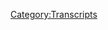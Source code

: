 {{DEFAULTSORT:
    #_TRANSCRIPT_0508:December 1-2, 2020
}}{{Transcript
    | title         = [[508: December 1-2, 2020]]
    | caption       = [https://knowledgefight.libsyn.com/508-december-1-2-2020 Listen to this episode on Libsyn]
    | episodeNumber = [[508: December 1-2, 2020|508]]
    | length        = 02:45:49
}}

{{MessageBox
    | header     = Warning: Bot Generated Content
    | text       = This transcript was automatically generated by transcription software and likely contains many mistakes and misattributions. Please check the audio for definitive quotes, attribution, and context.
    | image      = N3yvass4myg91.webp
    | imagewidth = 50px
    | id         = warning
}}

{{TranscriptBlock
    | name      = Unknown Speaker
    | timestamp = 00:00:00.000
    | text      = N-N-N-N-N-N-N-Knowledge Fight
}}

{{TranscriptBlock
    | name      = Unknown Speaker
    | timestamp = 00:00:13.000
    | text      = Dan and Jordan, I am sweating.
}}

{{TranscriptBlock
    | name      = Unknown Speaker
    | timestamp = 00:00:18.000
    | text      = Knowledgefight.com, it's time to pray.
}}

{{TranscriptBlock
    | name      = Unknown Speaker
    | timestamp = 00:00:21.000
    | text      = I have great respect for Knowledgefight.
}}

{{TranscriptBlock
    | name      = Unknown Speaker
    | timestamp = 00:00:24.000
    | text      = I'm sick of them posing as if they're the good guys saying we are the bad guys.
}}

{{TranscriptBlock
    | name      = Unknown Speaker
    | timestamp = 00:00:29.000
    | text      = Knowledgefight.
}}

{{TranscriptBlock
    | name      = Unknown Speaker
    | timestamp = 00:00:30.000
    | text      = Dan and Jordan, Knowledgefight.
}}

{{TranscriptBlock
    | name      = Unknown Speaker
    | timestamp = 00:00:32.000
    | text      = Riddle her, riddle her, riddle her.
}}

{{TranscriptBlock
    | name      = Unknown Speaker
    | timestamp = 00:00:34.000
    | text      = I need, I need money.
}}

{{TranscriptBlock
    | name      = Unknown Speaker
    | timestamp = 00:00:36.000
    | text      = Riddle her, riddle her, riddle her.
}}

{{TranscriptBlock
    | name      = Unknown Speaker
    | timestamp = 00:00:39.000
    | text      = Andy and Kansas, Andy and Kansas.
}}

{{TranscriptBlock
    | name      = Unknown Speaker
    | timestamp = 00:00:42.000
    | text      = Stop it.
}}

{{TranscriptBlock
    | name      = Unknown Speaker
    | timestamp = 00:00:43.000
    | text      = Andy and Kansas, Andy and Kansas.
}}

{{TranscriptBlock
    | name      = Unknown Speaker
    | timestamp = 00:00:46.000
    | text      = It's time to pray.
}}

{{TranscriptBlock
    | name      = Unknown Speaker
    | timestamp = 00:00:47.000
    | text      = Andy and Kansas, you're on the air.
}}

{{TranscriptBlock
    | name      = Unknown Speaker
    | timestamp = 00:00:48.000
    | text      = Thanks for holding.
}}

{{TranscriptBlock
    | name      = Unknown Speaker
    | timestamp = 00:00:49.000
    | text      = Hello Alex, I'm a first-time caller.
}}

{{TranscriptBlock
    | name      = Unknown Speaker
    | timestamp = 00:00:51.000
    | text      = I'm a huge fan.
}}

{{TranscriptBlock
    | name      = Unknown Speaker
    | timestamp = 00:00:52.000
    | text      = I love your work.
}}

{{TranscriptBlock
    | name      = Unknown Speaker
    | timestamp = 00:00:53.000
    | text      = Knowledgefight.
}}

{{TranscriptBlock
    | name      = Unknown Speaker
    | timestamp = 00:00:54.000
    | text      = N-N-N-N-N-Knowledgefight.com.
}}

{{TranscriptBlock
    | name      = Unknown Speaker
    | timestamp = 00:00:58.000
    | text      = I love you.
}}

{{TranscriptBlock
    | name      = Unknown Speaker
    | timestamp = 00:00:59.000
    | text      = Hey everybody, welcome back to Knowledgefight.
}}

{{TranscriptBlock
    | name      = Unknown Speaker
    | timestamp = 00:01:01.000
    | text      = I'm Dan.
}}

{{TranscriptBlock
    | name      = Unknown Speaker
    | timestamp = 00:01:02.000
    | text      = I'm Jordan.
}}

{{TranscriptBlock
    | name      = Unknown Speaker
    | timestamp = 00:01:03.000
    | text      = We're couple dudes that like to sit around, drink novelty beverages and talk a little
}}

{{TranscriptBlock
    | name      = Unknown Speaker
    | timestamp = 00:01:04.000
    | text      = bit about Alex Jones.
}}

{{TranscriptBlock
    | name      = Unknown Speaker
    | timestamp = 00:01:05.000
    | text      = Oh, indeed we are Dan.
}}

{{TranscriptBlock
    | name      = Unknown Speaker
    | timestamp = 00:01:06.000
    | text      = Jordan.
}}

{{TranscriptBlock
    | name      = Unknown Speaker
    | timestamp = 00:01:07.000
    | text      = Dan!
}}

{{TranscriptBlock
    | name      = Unknown Speaker
    | timestamp = 00:01:08.000
    | text      = Jordan.
}}

{{TranscriptBlock
    | name      = Unknown Speaker
    | timestamp = 00:01:09.000
    | text      = I have a quick question for you.
}}

{{TranscriptBlock
    | name      = Unknown Speaker
    | timestamp = 00:01:10.000
    | text      = What's up?
}}

{{TranscriptBlock
    | name      = Unknown Speaker
    | timestamp = 00:01:11.000
    | text      = What's your bright spot today?
}}

{{TranscriptBlock
    | name      = Unknown Speaker
    | timestamp = 00:01:12.000
    | text      = My bright spot might be a little bit disappointing, but it's again Assassin's Creed Valhalla.
}}

{{TranscriptBlock
    | name      = Unknown Speaker
    | timestamp = 00:01:18.000
    | text      = I've been taking my time playing it casually.
}}

{{TranscriptBlock
    | name      = Unknown Speaker
    | timestamp = 00:01:21.000
    | text      = Yeah, yeah, yeah.
}}

{{TranscriptBlock
    | name      = Unknown Speaker
    | timestamp = 00:01:22.000
    | text      = One of the things that I found really interesting about the game is without giving any spoilers
}}

{{TranscriptBlock
    | name      = Unknown Speaker
    | timestamp = 00:01:27.000
    | text      = or anything, I find myself playing this game and having more moral choices than I have
}}

{{TranscriptBlock
    | name      = Unknown Speaker
    | timestamp = 00:01:36.000
    | text      = in a lot of other games in the past.
}}

{{TranscriptBlock
    | name      = Unknown Speaker
    | timestamp = 00:01:38.000
    | text      = That's fair.
}}

{{TranscriptBlock
    | name      = Unknown Speaker
    | timestamp = 00:01:39.000
    | text      = Yeah, yeah, yeah.
}}

{{TranscriptBlock
    | name      = Unknown Speaker
    | timestamp = 00:01:40.000
    | text      = And part of it is there are choices that you can make that I'm almost certain will not
}}

{{TranscriptBlock
    | name      = Unknown Speaker
    | timestamp = 00:01:46.000
    | text      = affect the game at all.
}}

{{TranscriptBlock
    | name      = Unknown Speaker
    | timestamp = 00:01:47.000
    | text      = Sure, sure.
}}

{{TranscriptBlock
    | name      = Unknown Speaker
    | timestamp = 00:01:48.000
    | text      = But I feel bad about it.
}}

{{TranscriptBlock
    | name      = Unknown Speaker
    | timestamp = 00:01:49.000
    | text      = They affect you.
}}

{{TranscriptBlock
    | name      = Unknown Speaker
    | timestamp = 00:01:50.000
    | text      = Yes, absolutely.
}}

{{TranscriptBlock
    | name      = Unknown Speaker
    | timestamp = 00:01:51.000
    | text      = I don't know if it's just that I have not been exposed to games that do that well in
}}

{{TranscriptBlock
    | name      = Unknown Speaker
    | timestamp = 00:02:01.000
    | text      = the past, but I feel a lot more like these little things that you run into when you're
}}

{{TranscriptBlock
    | name      = Unknown Speaker
    | timestamp = 00:02:08.159
    | text      = exploring around the world.
}}

{{TranscriptBlock
    | name      = Unknown Speaker
    | timestamp = 00:02:09.159
    | text      = Sure, totally.
}}

{{TranscriptBlock
    | name      = Unknown Speaker
    | timestamp = 00:02:10.159
    | text      = It's a little thing like you can rip somebody off if you want to and no one will ever know,
}}

{{TranscriptBlock
    | name      = Unknown Speaker
    | timestamp = 00:02:13.199
    | text      = but you'll know.
}}

{{TranscriptBlock
    | name      = Unknown Speaker
    | timestamp = 00:02:14.199
    | text      = You will know.
}}

{{TranscriptBlock
    | name      = Unknown Speaker
    | timestamp = 00:02:15.199
    | text      = Yeah.
}}

{{TranscriptBlock
    | name      = Unknown Speaker
    | timestamp = 00:02:16.199
    | text      = Absolutely.
}}

{{TranscriptBlock
    | name      = Unknown Speaker
    | timestamp = 00:02:17.199
    | text      = I enjoy that.
}}

{{TranscriptBlock
    | name      = Unknown Speaker
    | timestamp = 00:02:18.199
    | text      = It's one of those situations in the game where I realized like later on I had just finished
}}

{{TranscriptBlock
    | name      = Unknown Speaker
    | timestamp = 00:02:23.319
    | text      = a quest and later on I was playing another one and I was like, I feel bad about what
}}

{{TranscriptBlock
    | name      = Unknown Speaker
    | timestamp = 00:02:27.560
    | text      = I did to that guy.
}}

{{TranscriptBlock
    | name      = Unknown Speaker
    | timestamp = 00:02:29.120
    | text      = I think it was the right thing to do, but you know what, it doesn't make me feel good.
}}

{{TranscriptBlock
    | name      = Unknown Speaker
    | timestamp = 00:02:33.400
    | text      = You failed the test, bro.
}}

{{TranscriptBlock
    | name      = Unknown Speaker
    | timestamp = 00:02:37.080
    | text      = So I enjoy that.
}}

{{TranscriptBlock
    | name      = Unknown Speaker
    | timestamp = 00:02:38.080
    | text      = It makes the gameplay a little more fun.
}}

{{TranscriptBlock
    | name      = Unknown Speaker
    | timestamp = 00:02:40.199
    | text      = And especially because I want to give a bright spot to Age of Calamity, the Hyrule Warriors,
}}

{{TranscriptBlock
    | name      = Unknown Speaker
    | timestamp = 00:02:47.400
    | text      = but I just can't.
}}

{{TranscriptBlock
    | name      = Unknown Speaker
    | timestamp = 00:02:48.400
    | text      = You just can't.
}}

{{TranscriptBlock
    | name      = Unknown Speaker
    | timestamp = 00:02:49.400
    | text      = Disappointed?
}}

{{TranscriptBlock
    | name      = Unknown Speaker
    | timestamp = 00:02:50.400
    | text      = I started dabbling in it a little bit because, you know, I can't not.
}}

{{TranscriptBlock
    | name      = Unknown Speaker
    | timestamp = 00:02:54.639
    | text      = Sure.
}}

{{TranscriptBlock
    | name      = Unknown Speaker
    | timestamp = 00:02:55.639
    | text      = Apparently I'm a gamer bro now.
}}

{{TranscriptBlock
    | name      = Unknown Speaker
    | timestamp = 00:02:56.960
    | text      = That's what happened.
}}

{{TranscriptBlock
    | name      = Unknown Speaker
    | timestamp = 00:02:57.960
    | text      = That's what happened.
}}

{{TranscriptBlock
    | name      = Unknown Speaker
    | timestamp = 00:02:58.960
    | text      = It happened so quick.
}}

{{TranscriptBlock
    | name      = Unknown Speaker
    | timestamp = 00:02:59.960
    | text      = You can't go outside and all of a sudden we're gamer gators.
}}

{{TranscriptBlock
    | name      = Unknown Speaker
    | timestamp = 00:03:02.280
    | text      = Yeah.
}}

{{TranscriptBlock
    | name      = Unknown Speaker
    | timestamp = 00:03:03.280
    | text      = It took two seconds.
}}

{{TranscriptBlock
    | name      = Unknown Speaker
    | timestamp = 00:03:04.280
    | text      = I didn't say gamer gators.
}}

{{TranscriptBlock
    | name      = Unknown Speaker
    | timestamp = 00:03:05.280
    | text      = No, I'm pretty sure that's what you said.
}}

{{TranscriptBlock
    | name      = Unknown Speaker
    | timestamp = 00:03:06.280
    | text      = I said I'm a gamer bro.
}}

{{TranscriptBlock
    | name      = Unknown Speaker
    | timestamp = 00:03:07.280
    | text      = I know.
}}

{{TranscriptBlock
    | name      = Unknown Speaker
    | timestamp = 00:03:08.280
    | text      = I'm just kidding.
}}

{{TranscriptBlock
    | name      = Unknown Speaker
    | timestamp = 00:03:09.280
    | text      = I guess my feeling on it is it's fun.
}}

{{TranscriptBlock
    | name      = Unknown Speaker
    | timestamp = 00:03:12.759
    | text      = The Age of Calamity is fun and if anybody enjoys it, I don't think you're wrong too.
}}

{{TranscriptBlock
    | name      = Unknown Speaker
    | timestamp = 00:03:17.039
    | text      = I just kind of had expectations of more of a Dynasty Warriors-esque game and that itch
}}

{{TranscriptBlock
    | name      = Unknown Speaker
    | timestamp = 00:03:23.599
    | text      = wasn't scratched.
}}

{{TranscriptBlock
    | name      = Unknown Speaker
    | timestamp = 00:03:24.599
    | text      = Oh, that's unfortunate.
}}

{{TranscriptBlock
    | name      = Unknown Speaker
    | timestamp = 00:03:25.599
    | text      = Or it hasn't been.
}}

{{TranscriptBlock
    | name      = Unknown Speaker
    | timestamp = 00:03:26.599
    | text      = But it's still fun for what it is.
}}

{{TranscriptBlock
    | name      = Unknown Speaker
    | timestamp = 00:03:29.120
    | text      = So I can't give it a bright spot.
}}

{{TranscriptBlock
    | name      = Unknown Speaker
    | timestamp = 00:03:30.120
    | text      = Gotta keep it on the moral choices.
}}

{{TranscriptBlock
    | name      = Unknown Speaker
    | timestamp = 00:03:32.560
    | text      = Stay the course with Valhalla.
}}

{{TranscriptBlock
    | name      = Unknown Speaker
    | timestamp = 00:03:34.439
    | text      = How about you?
}}

{{TranscriptBlock
    | name      = Unknown Speaker
    | timestamp = 00:03:37.219
    | text      = Maybe adjacent.
}}

{{TranscriptBlock
    | name      = Unknown Speaker
    | timestamp = 00:03:38.219
    | text      = Dan, I went to a board game store.
}}

{{TranscriptBlock
    | name      = Unknown Speaker
    | timestamp = 00:03:41.240
    | text      = Oh yeah.
}}

{{TranscriptBlock
    | name      = Unknown Speaker
    | timestamp = 00:03:42.240
    | text      = Uh huh.
}}

{{TranscriptBlock
    | name      = Unknown Speaker
    | timestamp = 00:03:43.240
    | text      = It was very exciting.
}}

{{TranscriptBlock
    | name      = Unknown Speaker
    | timestamp = 00:03:44.240
    | text      = We had played together a board game called Mysterium, which I found very enjoyable.
}}

{{TranscriptBlock
    | name      = Unknown Speaker
    | timestamp = 00:03:49.879
    | text      = So I was like, you know what?
}}

{{TranscriptBlock
    | name      = Unknown Speaker
    | timestamp = 00:03:50.879
    | text      = I think I'm going to get into cooperative board games.
}}

{{TranscriptBlock
    | name      = Unknown Speaker
    | timestamp = 00:03:53.080
    | text      = I'm going to find all those.
}}

{{TranscriptBlock
    | name      = Unknown Speaker
    | timestamp = 00:03:54.479
    | text      = We're going to play them together.
}}

{{TranscriptBlock
    | name      = Unknown Speaker
    | timestamp = 00:03:55.560
    | text      = It's going to be fantastic.
}}

{{TranscriptBlock
    | name      = Unknown Speaker
    | timestamp = 00:03:56.979
    | text      = So I went to a board game store.
}}

{{TranscriptBlock
    | name      = Unknown Speaker
    | timestamp = 00:03:58.599
    | text      = Guy who is very, very helpful knew everything about board games and card games and the assorted
}}

{{TranscriptBlock
    | name      = Unknown Speaker
    | timestamp = 00:04:03.280
    | text      = like.
}}

{{TranscriptBlock
    | name      = Unknown Speaker
    | timestamp = 00:04:04.280
    | text      = And I was like, hey, I need some help getting a board game.
}}

{{TranscriptBlock
    | name      = Unknown Speaker
    | timestamp = 00:04:07.280
    | text      = I'm just starting to get into this.
}}

{{TranscriptBlock
    | name      = Unknown Speaker
    | timestamp = 00:04:08.680
    | text      = And he was like, okay, this one is super accessible.
}}

{{TranscriptBlock
    | name      = Unknown Speaker
    | timestamp = 00:04:12.080
    | text      = It's called Mansions of Badness.
}}

{{TranscriptBlock
    | name      = Unknown Speaker
    | timestamp = 00:04:14.960
    | text      = Brought it home.
}}

{{TranscriptBlock
    | name      = Unknown Speaker
    | timestamp = 00:04:15.960
    | text      = There's like 4,000 pieces.
}}

{{TranscriptBlock
    | name      = Unknown Speaker
    | timestamp = 00:04:17.759
    | text      = You need a companion app for a god damn iPad.
}}

{{TranscriptBlock
    | name      = Unknown Speaker
    | timestamp = 00:04:21.680
    | text      = There's damage rolls and shit.
}}

{{TranscriptBlock
    | name      = Unknown Speaker
    | timestamp = 00:04:23.600
    | text      = There's a whole thing on it.
}}

{{TranscriptBlock
    | name      = Unknown Speaker
    | timestamp = 00:04:25.360
    | text      = And I was like, this is very exciting.
}}

{{TranscriptBlock
    | name      = Unknown Speaker
    | timestamp = 00:04:27.639
    | text      = I don't think we're ever going to play that.
}}

{{TranscriptBlock
    | name      = Unknown Speaker
    | timestamp = 00:04:29.480
    | text      = I don't think we're ever going to play that.
}}

{{TranscriptBlock
    | name      = Unknown Speaker
    | timestamp = 00:04:30.839
    | text      = And accessible is a different definition, but I'm very excited about it.
}}

{{TranscriptBlock
    | name      = Unknown Speaker
    | timestamp = 00:04:34.040
    | text      = Well, now that you've brought it up, people are going to want us to play it on a, like
}}

{{TranscriptBlock
    | name      = Unknown Speaker
    | timestamp = 00:04:36.720
    | text      = a live stream or something.
}}

{{TranscriptBlock
    | name      = Unknown Speaker
    | timestamp = 00:04:37.720
    | text      = I don't know if we're going to be able to do that.
}}

{{TranscriptBlock
    | name      = Unknown Speaker
    | timestamp = 00:04:39.800
    | text      = Probably not.
}}

{{TranscriptBlock
    | name      = Unknown Speaker
    | timestamp = 00:04:40.800
    | text      = But that is fun.
}}

{{TranscriptBlock
    | name      = Unknown Speaker
    | timestamp = 00:04:41.800
    | text      = If you're looking for a board game, they're a lot of fun.
}}

{{TranscriptBlock
    | name      = Unknown Speaker
    | timestamp = 00:04:43.199
    | text      = Yeah, I'm looking forward to it.
}}

{{TranscriptBlock
    | name      = Unknown Speaker
    | timestamp = 00:04:44.199
    | text      = Yeah, for sure.
}}

{{TranscriptBlock
    | name      = Unknown Speaker
    | timestamp = 00:04:45.199
    | text      = So, Jordan, today I've got something I'm looking forward to, and that is a nutty ass show from
}}

{{TranscriptBlock
    | name      = Unknown Speaker
    | timestamp = 00:04:51.319
    | text      = Alex.
}}

{{TranscriptBlock
    | name      = Unknown Speaker
    | timestamp = 00:04:52.319
    | text      = I like it.
}}

{{TranscriptBlock
    | name      = Unknown Speaker
    | timestamp = 00:04:53.319
    | text      = Today we're going to be going over December 1st and 2nd, 2020.
}}

{{TranscriptBlock
    | name      = Unknown Speaker
    | timestamp = 00:04:55.120
    | text      = I'm Dan, this is 2020.
}}

{{TranscriptBlock
    | name      = Unknown Speaker
    | timestamp = 00:04:56.600
    | text      = Oh, hooray!
}}

{{TranscriptBlock
    | name      = Unknown Speaker
    | timestamp = 00:04:58.600
    | text      = That is Tuesday and Wednesday this week.
}}

{{TranscriptBlock
    | name      = Unknown Speaker
    | timestamp = 00:05:01.680
    | text      = And I was going to, look, here's the deal.
}}

{{TranscriptBlock
    | name      = Unknown Speaker
    | timestamp = 00:05:05.339
    | text      = As I was getting this episode ready, we record on Thursdays, and on Thursday, Alex dropped
}}

{{TranscriptBlock
    | name      = Unknown Speaker
    | timestamp = 00:05:11.779
    | text      = a big episode with him and Joe Rogan in the Info Wars studio.
}}

{{TranscriptBlock
    | name      = Unknown Speaker
    | timestamp = 00:05:16.000
    | text      = Of course.
}}

{{TranscriptBlock
    | name      = Unknown Speaker
    | timestamp = 00:05:17.000
    | text      = Of course.
}}

{{TranscriptBlock
    | name      = Unknown Speaker
    | timestamp = 00:05:18.000
    | text      = And of course, this rises the bat signal.
}}

{{TranscriptBlock
    | name      = Unknown Speaker
    | timestamp = 00:05:22.839
    | text      = But it doesn't quite rise it in the same way as Alex being on Rogan's show, because it's
}}

{{TranscriptBlock
    | name      = Unknown Speaker
    | timestamp = 00:05:28.839
    | text      = probably not going to be nearly as interesting.
}}

{{TranscriptBlock
    | name      = Unknown Speaker
    | timestamp = 00:05:31.240
    | text      = No.
}}

{{TranscriptBlock
    | name      = Unknown Speaker
    | timestamp = 00:05:32.240
    | text      = I don't care about Joe Rogan being interviewed by somebody.
}}

{{TranscriptBlock
    | name      = Unknown Speaker
    | timestamp = 00:05:36.100
    | text      = What does he have to say that I'm going to be interested in from an interview perspective?
}}

{{TranscriptBlock
    | name      = Unknown Speaker
    | timestamp = 00:05:40.759
    | text      = Alex is interesting- What's it like having a hundred million dollars?
}}

{{TranscriptBlock
    | name      = Unknown Speaker
    | timestamp = 00:05:44.720
    | text      = Alex is interesting on Rogan because he's desperately trying to steal Rogan's audience,
}}

{{TranscriptBlock
    | name      = Unknown Speaker
    | timestamp = 00:05:50.079
    | text      = and he's trying to impress upon them that he knows things, and that he is a guru they
}}

{{TranscriptBlock
    | name      = Unknown Speaker
    | timestamp = 00:05:54.560
    | text      = should follow away from Joe.
}}

{{TranscriptBlock
    | name      = Unknown Speaker
    | timestamp = 00:05:57.000
    | text      = Exactly.
}}

{{TranscriptBlock
    | name      = Unknown Speaker
    | timestamp = 00:05:58.000
    | text      = Joe being on Info Wars is not that interesting.
}}

{{TranscriptBlock
    | name      = Unknown Speaker
    | timestamp = 00:06:01.160
    | text      = Joe's probably just going to be like, ha ha, remember when we wore those masks, and ran
}}

{{TranscriptBlock
    | name      = Unknown Speaker
    | timestamp = 00:06:04.600
    | text      = around Austin?
}}

{{TranscriptBlock
    | name      = Unknown Speaker
    | timestamp = 00:06:05.600
    | text      = 100.
}}

{{TranscriptBlock
    | name      = Unknown Speaker
    | timestamp = 00:06:06.600
    | text      = We're such friends.
}}

{{TranscriptBlock
    | name      = Unknown Speaker
    | timestamp = 00:06:07.600
    | text      = Yeah.
}}

{{TranscriptBlock
    | name      = Unknown Speaker
    | timestamp = 00:06:08.600
    | text      = I don't know.
}}

{{TranscriptBlock
    | name      = Unknown Speaker
    | timestamp = 00:06:09.600
    | text      = Whereas, whereas Alex being on Rogan requires an emergency episode, we got to get ahead
}}

{{TranscriptBlock
    | name      = Unknown Speaker
    | timestamp = 00:06:15.240
    | text      = of that thing.
}}

{{TranscriptBlock
    | name      = Unknown Speaker
    | timestamp = 00:06:16.240
    | text      = Yeah.
}}

{{TranscriptBlock
    | name      = Unknown Speaker
    | timestamp = 00:06:17.240
    | text      = This, I don't fucking know.
}}

{{TranscriptBlock
    | name      = Unknown Speaker
    | timestamp = 00:06:18.439
    | text      = I don't know if anyone will care.
}}

{{TranscriptBlock
    | name      = Unknown Speaker
    | timestamp = 00:06:20.319
    | text      = I don't think, this is a tree falling in a forest and no one's there.
}}

{{TranscriptBlock
    | name      = Unknown Speaker
    | timestamp = 00:06:23.360
    | text      = Yeah, I know.
}}

{{TranscriptBlock
    | name      = Unknown Speaker
    | timestamp = 00:06:24.360
    | text      = I don't know if that makes a sound.
}}

{{TranscriptBlock
    | name      = Unknown Speaker
    | timestamp = 00:06:25.600
    | text      = Did you hear about it beforehand?
}}

{{TranscriptBlock
    | name      = Unknown Speaker
    | timestamp = 00:06:27.120
    | text      = No?
}}

{{TranscriptBlock
    | name      = Unknown Speaker
    | timestamp = 00:06:28.120
    | text      = I am going to listen to it, and if it's worthwhile, it'll be our episode for Monday.
}}

{{TranscriptBlock
    | name      = Unknown Speaker
    | timestamp = 00:06:32.399
    | text      = For sure.
}}

{{TranscriptBlock
    | name      = Unknown Speaker
    | timestamp = 00:06:33.399
    | text      = And if it's not, then we'll just see what's going on now.
}}

{{TranscriptBlock
    | name      = Unknown Speaker
    | timestamp = 00:06:35.439
    | text      = Find something else.
}}

{{TranscriptBlock
    | name      = Unknown Speaker
    | timestamp = 00:06:36.439
    | text      = It's just a regular show.
}}

{{TranscriptBlock
    | name      = Unknown Speaker
    | timestamp = 00:06:37.439
    | text      = I know that by the time this episode is out, people might be aware of the fact that Rogan
}}

{{TranscriptBlock
    | name      = Unknown Speaker
    | timestamp = 00:06:41.639
    | text      = did a four fucking hour episode with Alex.
}}

{{TranscriptBlock
    | name      = Unknown Speaker
    | timestamp = 00:06:43.980
    | text      = What an asshole.
}}

{{TranscriptBlock
    | name      = Unknown Speaker
    | timestamp = 00:06:45.720
    | text      = So we'll see on that.
}}

{{TranscriptBlock
    | name      = Unknown Speaker
    | timestamp = 00:06:47.079
    | text      = But before we get down to business on today's episode, which, like I said, a lot of fun.
}}

{{TranscriptBlock
    | name      = Unknown Speaker
    | timestamp = 00:06:51.879
    | text      = Okay.
}}

{{TranscriptBlock
    | name      = Unknown Speaker
    | timestamp = 00:06:52.879
    | text      = There's a lot of...
}}

{{TranscriptBlock
    | name      = Unknown Speaker
    | timestamp = 00:06:53.879
    | text      = I'm excited.
}}

{{TranscriptBlock
    | name      = Unknown Speaker
    | timestamp = 00:06:54.879
    | text      = Stupid, stupid shit.
}}

{{TranscriptBlock
    | name      = Unknown Speaker
    | timestamp = 00:06:55.879
    | text      = I'm excited.
}}

{{TranscriptBlock
    | name      = Unknown Speaker
    | timestamp = 00:06:56.879
    | text      = I'm excited.
}}

{{TranscriptBlock
    | name      = Unknown Speaker
    | timestamp = 00:06:57.879
    | text      = We got to take a little moment first, though, to thank some folks who have signed up and
}}

{{TranscriptBlock
    | name      = Unknown Speaker
    | timestamp = 00:07:00.000
    | text      = are supporting the show.
}}

{{TranscriptBlock
    | name      = Unknown Speaker
    | timestamp = 00:07:01.000
    | text      = Oh, that's a good idea.
}}

{{TranscriptBlock
    | name      = Unknown Speaker
    | timestamp = 00:07:02.000
    | text      = So first, Jeff A., thank you so much.
}}

{{TranscriptBlock
    | name      = Unknown Speaker
    | timestamp = 00:07:03.000
    | text      = You are now a policy wonk.
}}

{{TranscriptBlock
    | name      = Unknown Speaker
    | timestamp = 00:07:04.399
    | text      = I'm a policy wonk.
}}

{{TranscriptBlock
    | name      = Unknown Speaker
    | timestamp = 00:07:05.519
    | text      = Thanks, Jeff.
}}

{{TranscriptBlock
    | name      = Unknown Speaker
    | timestamp = 00:07:06.519
    | text      = Next, Dexter K., thank you so much.
}}

{{TranscriptBlock
    | name      = Unknown Speaker
    | timestamp = 00:07:08.000
    | text      = You are now a policy wonk.
}}

{{TranscriptBlock
    | name      = Unknown Speaker
    | timestamp = 00:07:09.459
    | text      = I'm a policy wonk.
}}

{{TranscriptBlock
    | name      = Unknown Speaker
    | timestamp = 00:07:10.560
    | text      = Thank you very much, Dexter.
}}

{{TranscriptBlock
    | name      = Unknown Speaker
    | timestamp = 00:07:11.620
    | text      = Thank you.
}}

{{TranscriptBlock
    | name      = Unknown Speaker
    | timestamp = 00:07:12.620
    | text      = Next, Jordan looks exactly like I imagined but Dan doesn't.
}}

{{TranscriptBlock
    | name      = Unknown Speaker
    | timestamp = 00:07:15.000
    | text      = Thank you so much.
}}

{{TranscriptBlock
    | name      = Unknown Speaker
    | timestamp = 00:07:16.000
    | text      = You are now a policy wonk.
}}

{{TranscriptBlock
    | name      = Unknown Speaker
    | timestamp = 00:07:17.000
    | text      = I'm a policy wonk.
}}

{{TranscriptBlock
    | name      = Unknown Speaker
    | timestamp = 00:07:18.079
    | text      = Thank you very much.
}}

{{TranscriptBlock
    | name      = Unknown Speaker
    | timestamp = 00:07:19.120
    | text      = Thank you.
}}

{{TranscriptBlock
    | name      = Unknown Speaker
    | timestamp = 00:07:20.120
    | text      = Next, Joe P. Thank you so much.
}}

{{TranscriptBlock
    | name      = Unknown Speaker
    | timestamp = 00:07:21.579
    | text      = You're now a policy wonk.
}}

{{TranscriptBlock
    | name      = Unknown Speaker
    | timestamp = 00:07:22.879
    | text      = I'm a policy wonk.
}}

{{TranscriptBlock
    | name      = Unknown Speaker
    | timestamp = 00:07:23.939
    | text      = Thank you, Joe.
}}

{{TranscriptBlock
    | name      = Unknown Speaker
    | timestamp = 00:07:24.939
    | text      = Thank you.
}}

{{TranscriptBlock
    | name      = Unknown Speaker
    | timestamp = 00:07:25.939
    | text      = Next, Joseph JP.
}}

{{TranscriptBlock
    | name      = Unknown Speaker
    | timestamp = 00:07:26.939
    | text      = Thank you so much.
}}

{{TranscriptBlock
    | name      = Unknown Speaker
    | timestamp = 00:07:27.939
    | text      = You are now a policy wonk.
}}

{{TranscriptBlock
    | name      = Unknown Speaker
    | timestamp = 00:07:28.939
    | text      = I'm a policy wonk.
}}

{{TranscriptBlock
    | name      = Unknown Speaker
    | timestamp = 00:07:29.939
    | text      = Thank you very much, Joseph.
}}

{{TranscriptBlock
    | name      = Unknown Speaker
    | timestamp = 00:07:30.939
    | text      = Thank you.
}}

{{TranscriptBlock
    | name      = Unknown Speaker
    | timestamp = 00:07:31.939
    | text      = Next, Emily W. Thank you so much.
}}

{{TranscriptBlock
    | name      = Unknown Speaker
    | timestamp = 00:07:32.939
    | text      = You are now a policy wonk.
}}

{{TranscriptBlock
    | name      = Unknown Speaker
    | timestamp = 00:07:34.519
    | text      = I'm a policy wonk.
}}

{{TranscriptBlock
    | name      = Unknown Speaker
    | timestamp = 00:07:35.519
    | text      = Thanks Emily!
}}

{{TranscriptBlock
    | name      = Unknown Speaker
    | timestamp = 00:07:36.519
    | text      = Thank you!
}}

{{TranscriptBlock
    | name      = Unknown Speaker
    | timestamp = 00:07:37.519
    | text      = Next Thomas S!
}}

{{TranscriptBlock
    | name      = Unknown Speaker
    | timestamp = 00:07:38.519
    | text      = Guess what?
}}

{{TranscriptBlock
    | name      = Unknown Speaker
    | timestamp = 00:07:39.519
    | text      = What?
}}

{{TranscriptBlock
    | name      = Unknown Speaker
    | timestamp = 00:07:40.519
    | text      = You're a policy wonk.
}}

{{TranscriptBlock
    | name      = Unknown Speaker
    | timestamp = 00:07:41.519
    | text      = I'm a policy wonk!
}}

{{TranscriptBlock
    | name      = Unknown Speaker
    | timestamp = 00:07:42.519
    | text      = Thanks Thomas!
}}

{{TranscriptBlock
    | name      = Unknown Speaker
    | timestamp = 00:07:43.519
    | text      = And finally, I'd like to say thank you to a couple of people who donated on Elevated
}}

{{TranscriptBlock
    | name      = Unknown Speaker
    | timestamp = 00:07:45.759
    | text      = Level.
}}

{{TranscriptBlock
    | name      = Unknown Speaker
    | timestamp = 00:07:46.759
    | text      = We appreciate that very much.
}}

{{TranscriptBlock
    | name      = Unknown Speaker
    | timestamp = 00:07:47.759
    | text      = So first, David M. Thank you so much.
}}

{{TranscriptBlock
    | name      = Unknown Speaker
    | timestamp = 00:07:49.279
    | text      = You are now a technocrat.
}}

{{TranscriptBlock
    | name      = Unknown Speaker
    | timestamp = 00:07:50.800
    | text      = And your mother was a hamster and your father smelt of elderberries.
}}

{{TranscriptBlock
    | name      = Unknown Speaker
    | timestamp = 00:07:54.120
    | text      = Thank you so much.
}}

{{TranscriptBlock
    | name      = Unknown Speaker
    | timestamp = 00:07:55.120
    | text      = You are now a technocrat.
}}

{{TranscriptBlock
    | name      = Unknown Speaker
    | timestamp = 00:07:56.120
    | text      = I'm a policy wonk.
}}

{{TranscriptBlock
    | name      = Unknown Speaker
    | timestamp = 00:07:57.120
    | text      = Crikey mate, that's fantastic.
}}

{{TranscriptBlock
    | name      = Unknown Speaker
    | timestamp = 00:07:58.120
    | text      = Have yourself a brew.
}}

{{TranscriptBlock
    | name      = Unknown Speaker
    | timestamp = 00:07:59.120
    | text      = How's your 401k doing, bro?
}}

{{TranscriptBlock
    | name      = Unknown Speaker
    | timestamp = 00:08:00.120
    | text      = Alright, we gotta go full tilt boogie on this Watson, alright?
}}

{{TranscriptBlock
    | name      = Unknown Speaker
    | timestamp = 00:08:04.399
    | text      = Let's just get down to business.
}}

{{TranscriptBlock
    | name      = Unknown Speaker
    | timestamp = 00:08:05.920
    | text      = We ain't making that money off that heroin.
}}

{{TranscriptBlock
    | name      = Unknown Speaker
    | timestamp = 00:08:08.000
    | text      = Why you pimps so good?
}}

{{TranscriptBlock
    | name      = Unknown Speaker
    | timestamp = 00:08:09.920
    | text      = My neck is freakishly large.
}}

{{TranscriptBlock
    | name      = Unknown Speaker
    | timestamp = 00:08:11.560
    | text      = I declare info war on you.
}}

{{TranscriptBlock
    | name      = Unknown Speaker
    | timestamp = 00:08:14.160
    | text      = Thank you so much Dave and thank you so much your mother was a hamster and your father
}}

{{TranscriptBlock
    | name      = Unknown Speaker
    | timestamp = 00:08:17.120
    | text      = smelt of elderberries.
}}

{{TranscriptBlock
    | name      = Unknown Speaker
    | timestamp = 00:08:18.120
    | text      = Yes, thank you very much to the both of you.
}}

{{TranscriptBlock
    | name      = Unknown Speaker
    | timestamp = 00:08:19.680
    | text      = If you are out there and you're thinking, hey I enjoy the show, I'd like to support
}}

{{TranscriptBlock
    | name      = Unknown Speaker
    | timestamp = 00:08:22.000
    | text      = these gents too, you can do that by going to our website, knowledgefight.com, clicking
}}

{{TranscriptBlock
    | name      = Unknown Speaker
    | timestamp = 00:08:24.920
    | text      = the button that says support the show, or...
}}

{{TranscriptBlock
    | name      = Unknown Speaker
    | timestamp = 00:08:26.959
    | text      = What you could do is you could gather two to five of your friends, ages three and up,
}}

{{TranscriptBlock
    | name      = Unknown Speaker
    | timestamp = 00:08:32.320
    | text      = put together a nice little night every week to get together, read the rule book, find
}}

{{TranscriptBlock
    | name      = Unknown Speaker
    | timestamp = 00:08:38.480
    | text      = out, yeah well absolutely socially distance responsibly, get the rule book, by which I
}}

{{TranscriptBlock
    | name      = Unknown Speaker
    | timestamp = 00:08:43.960
    | text      = mean find some local charities or bail funds in your area to help out and then get all
}}

{{TranscriptBlock
    | name      = Unknown Speaker
    | timestamp = 00:08:49.679
    | text      = your friends together and get it done.
}}

{{TranscriptBlock
    | name      = Unknown Speaker
    | timestamp = 00:08:51.159
    | text      = Knocked it out of the park.
}}

{{TranscriptBlock
    | name      = Unknown Speaker
    | timestamp = 00:08:52.159
    | text      = Thank you.
}}

{{TranscriptBlock
    | name      = Unknown Speaker
    | timestamp = 00:08:53.159
    | text      = Nailed it.
}}

{{TranscriptBlock
    | name      = Unknown Speaker
    | timestamp = 00:08:54.159
    | text      = Thank you.
}}

{{TranscriptBlock
    | name      = Unknown Speaker
    | timestamp = 00:08:55.159
    | text      = So real quick before we get going with the actual episode, we gotta take a look at the
}}

{{TranscriptBlock
    | name      = Unknown Speaker
    | timestamp = 00:08:57.559
    | text      = mail bags.
}}

{{TranscriptBlock
    | name      = Unknown Speaker
    | timestamp = 00:08:58.559
    | text      = Yep.
}}

{{TranscriptBlock
    | name      = Unknown Speaker
    | timestamp = 00:08:59.559
    | text      = And in here we got a nice little thing from Cassandra S. Jordan, you have a little box
}}

{{TranscriptBlock
    | name      = Unknown Speaker
    | timestamp = 00:09:05.120
    | text      = in front of you.
}}

{{TranscriptBlock
    | name      = Unknown Speaker
    | timestamp = 00:09:06.120
    | text      = Yes, I do.
}}

{{TranscriptBlock
    | name      = Unknown Speaker
    | timestamp = 00:09:07.120
    | text      = Cassandra sent me a Alex Jones coloring book, which I will try to pretend does not exist,
}}

{{TranscriptBlock
    | name      = Unknown Speaker
    | timestamp = 00:09:12.559
    | text      = because it's supposed to be, I mean coloring books are for kids, right?
}}

{{TranscriptBlock
    | name      = Unknown Speaker
    | timestamp = 00:09:15.759
    | text      = Right, right, right, right.
}}

{{TranscriptBlock
    | name      = Unknown Speaker
    | timestamp = 00:09:16.759
    | text      = This is terrifying.
}}

{{TranscriptBlock
    | name      = Unknown Speaker
    | timestamp = 00:09:17.759
    | text      = There are adult coloring books now, that's a phenomenon that people enjoy.
}}

{{TranscriptBlock
    | name      = Unknown Speaker
    | timestamp = 00:09:21.200
    | text      = I think I have a Cthulhu coloring book, and that's probably not for kids, but Alex seems
}}

{{TranscriptBlock
    | name      = Unknown Speaker
    | timestamp = 00:09:25.759
    | text      = more horrifying.
}}

{{TranscriptBlock
    | name      = Unknown Speaker
    | timestamp = 00:09:26.759
    | text      = It's not for boring kids.
}}

{{TranscriptBlock
    | name      = Unknown Speaker
    | timestamp = 00:09:28.120
    | text      = Oh, this is intense.
}}

{{TranscriptBlock
    | name      = Unknown Speaker
    | timestamp = 00:09:30.279
    | text      = Elliot's espresso nib peanut butter.
}}

{{TranscriptBlock
    | name      = Unknown Speaker
    | timestamp = 00:09:33.480
    | text      = Nut butter's grown up.
}}

{{TranscriptBlock
    | name      = Unknown Speaker
    | timestamp = 00:09:35.120
    | text      = This is intense.
}}

{{TranscriptBlock
    | name      = Unknown Speaker
    | timestamp = 00:09:36.120
    | text      = Whoa.
}}

{{TranscriptBlock
    | name      = Unknown Speaker
    | timestamp = 00:09:37.120
    | text      = This is, do you see the coloring and everything on this?
}}

{{TranscriptBlock
    | name      = Unknown Speaker
    | timestamp = 00:09:39.840
    | text      = Yeah, yeah.
}}

{{TranscriptBlock
    | name      = Unknown Speaker
    | timestamp = 00:09:40.840
    | text      = It looks like you got peanut butter, chocolate, and espresso?
}}

{{TranscriptBlock
    | name      = Unknown Speaker
    | timestamp = 00:09:44.039
    | text      = And espresso, yeah.
}}

{{TranscriptBlock
    | name      = Unknown Speaker
    | timestamp = 00:09:45.039
    | text      = That's a weird butter.
}}

{{TranscriptBlock
    | name      = Unknown Speaker
    | timestamp = 00:09:46.039
    | text      = It looks like that's what's going on.
}}

{{TranscriptBlock
    | name      = Unknown Speaker
    | timestamp = 00:09:47.039
    | text      = Oh yeah, it looks like you have to shake it up, oh man, oh man.
}}

{{TranscriptBlock
    | name      = Unknown Speaker
    | timestamp = 00:09:50.279
    | text      = I feel like you have some reticence about sort of extravagant butter.
}}

{{TranscriptBlock
    | name      = Unknown Speaker
    | timestamp = 00:09:56.100
    | text      = You know, I'm excited to taste this, here's the problem that I'm seeing with this, it's
}}

{{TranscriptBlock
    | name      = Unknown Speaker
    | timestamp = 00:10:02.639
    | text      = not even distribution.
}}

{{TranscriptBlock
    | name      = Unknown Speaker
    | timestamp = 00:10:03.639
    | text      = I think you just gotta stir it.
}}

{{TranscriptBlock
    | name      = Unknown Speaker
    | timestamp = 00:10:04.960
    | text      = I think you're right, but it's looking like there's just weird black chunks at the bottom.
}}

{{TranscriptBlock
    | name      = Unknown Speaker
    | timestamp = 00:10:09.600
    | text      = Yeah, those are like cocoa pieces, or espresso.
}}

{{TranscriptBlock
    | name      = Unknown Speaker
    | timestamp = 00:10:12.559
    | text      = Cocoa nibs.
}}

{{TranscriptBlock
    | name      = Unknown Speaker
    | timestamp = 00:10:13.559
    | text      = Cocoa, yeah, yeah, yeah.
}}

{{TranscriptBlock
    | name      = Unknown Speaker
    | timestamp = 00:10:14.559
    | text      = I'm excited, I'm gonna try it.
}}

{{TranscriptBlock
    | name      = Unknown Speaker
    | timestamp = 00:10:15.559
    | text      = It looks delicious.
}}

{{TranscriptBlock
    | name      = Unknown Speaker
    | timestamp = 00:10:16.559
    | text      = I look forward to a full report.
}}

{{TranscriptBlock
    | name      = Unknown Speaker
    | timestamp = 00:10:17.559
    | text      = It looks delicious.
}}

{{TranscriptBlock
    | name      = Unknown Speaker
    | timestamp = 00:10:18.559
    | text      = Thank you so much, Cassandra.
}}

{{TranscriptBlock
    | name      = Unknown Speaker
    | timestamp = 00:10:19.559
    | text      = Yes, thank you very much.
}}

{{TranscriptBlock
    | name      = Unknown Speaker
    | timestamp = 00:10:20.559
    | text      = Alright, so here we go, we're jumping in.
}}

{{TranscriptBlock
    | name      = Unknown Speaker
    | timestamp = 00:10:23.399
    | text      = December 1st, Alex opens the show with a video from the night before.
}}

{{TranscriptBlock
    | name      = Unknown Speaker
    | timestamp = 00:10:28.519
    | text      = Okay.
}}

{{TranscriptBlock
    | name      = Unknown Speaker
    | timestamp = 00:10:29.519
    | text      = He had some big breaking news, and he had to get down to it.
}}

{{TranscriptBlock
    | name      = Unknown Speaker
    | timestamp = 00:10:31.840
    | text      = It's Monday night, we've been working on this story for two weeks, and now the whistleblower
}}

{{TranscriptBlock
    | name      = Unknown Speaker
    | timestamp = 00:10:38.279
    | text      = has given us the authorization to go forward with the information you are about to see.
}}

{{TranscriptBlock
    | name      = Unknown Speaker
    | timestamp = 00:10:42.679
    | text      = This is the first report, and several we're gonna be breaking with the documents if MSM
}}

{{TranscriptBlock
    | name      = Unknown Speaker
    | timestamp = 00:10:47.759
    | text      = challenges this in any way.
}}

{{TranscriptBlock
    | name      = Unknown Speaker
    | timestamp = 00:10:50.679
    | text      = This is such a perfect way for Alex to do business.
}}

{{TranscriptBlock
    | name      = Unknown Speaker
    | timestamp = 00:10:53.200
    | text      = I love this so much because of how painfully transparent it is.
}}

{{TranscriptBlock
    | name      = Unknown Speaker
    | timestamp = 00:10:57.000
    | text      = I don't even know, and I don't need to know what this is about, or what this alleged whistleblower
}}

{{TranscriptBlock
    | name      = Unknown Speaker
    | timestamp = 00:11:02.039
    | text      = is claiming, because I know how this is set up.
}}

{{TranscriptBlock
    | name      = Unknown Speaker
    | timestamp = 00:11:05.200
    | text      = This isn't how this kind of journalism works, you know, when it's being done sincerely.
}}

{{TranscriptBlock
    | name      = Unknown Speaker
    | timestamp = 00:11:10.200
    | text      = If there actually was a whistleblower, and there actually were documents that proved
}}

{{TranscriptBlock
    | name      = Unknown Speaker
    | timestamp = 00:11:14.159
    | text      = whatever it is they're claiming, it would be all released as a story.
}}

{{TranscriptBlock
    | name      = Unknown Speaker
    | timestamp = 00:11:18.399
    | text      = The documents would be provided to help give credibility to the claims that the whistleblower
}}

{{TranscriptBlock
    | name      = Unknown Speaker
    | timestamp = 00:11:21.919
    | text      = was making, because otherwise it's just a person making claims that you aren't really
}}

{{TranscriptBlock
    | name      = Unknown Speaker
    | timestamp = 00:11:26.000
    | text      = able to fully assess.
}}

{{TranscriptBlock
    | name      = Unknown Speaker
    | timestamp = 00:11:27.840
    | text      = Think about it.
}}

{{TranscriptBlock
    | name      = Unknown Speaker
    | timestamp = 00:11:28.840
    | text      = In any conceivable world, can you imagine Glenn Greenwald meeting with Snowden, then
}}

{{TranscriptBlock
    | name      = Unknown Speaker
    | timestamp = 00:11:33.360
    | text      = announcing that he has a whistleblower who's ready to make a bunch of claims, and if anybody
}}

{{TranscriptBlock
    | name      = Unknown Speaker
    | timestamp = 00:11:36.919
    | text      = challenges them, that's when the documents come?
}}

{{TranscriptBlock
    | name      = Unknown Speaker
    | timestamp = 00:11:39.600
    | text      = It's fucking absurd.
}}

{{TranscriptBlock
    | name      = Unknown Speaker
    | timestamp = 00:11:40.600
    | text      = I think it's a great idea, you keep it in your plus two bag of holding until you need
}}

{{TranscriptBlock
    | name      = Unknown Speaker
    | timestamp = 00:11:44.759
    | text      = it.
}}

{{TranscriptBlock
    | name      = Unknown Speaker
    | timestamp = 00:11:45.759
    | text      = Nonsense.
}}

{{TranscriptBlock
    | name      = Unknown Speaker
    | timestamp = 00:11:46.759
    | text      = It makes perfect sense.
}}

{{TranscriptBlock
    | name      = Unknown Speaker
    | timestamp = 00:11:47.759
    | text      = They never would have acted like that because they had documents, and they had a story.
}}

{{TranscriptBlock
    | name      = Unknown Speaker
    | timestamp = 00:11:50.200
    | text      = That did help them, yeah.
}}

{{TranscriptBlock
    | name      = Unknown Speaker
    | timestamp = 00:11:51.799
    | text      = Without knowing anything about this whistleblower or the claims, I refuse to believe that anyone
}}

{{TranscriptBlock
    | name      = Unknown Speaker
    | timestamp = 00:11:56.120
    | text      = would behave this way, unless this was an incredibly desperate bluff.
}}

{{TranscriptBlock
    | name      = Unknown Speaker
    | timestamp = 00:11:59.840
    | text      = If we are challenged on it, if we are challenged on it, what does that even mean?
}}

{{TranscriptBlock
    | name      = Unknown Speaker
    | timestamp = 00:12:04.639
    | text      = Quantify that.
}}

{{TranscriptBlock
    | name      = Unknown Speaker
    | timestamp = 00:12:05.639
    | text      = If somebody says, hey, what are you talking about, they're like, whoa, whoa, whoa, whoa,
}}

{{TranscriptBlock
    | name      = Unknown Speaker
    | timestamp = 00:12:09.879
    | text      = whoa, that's not a challenge.
}}

{{TranscriptBlock
    | name      = Unknown Speaker
    | timestamp = 00:12:10.879
    | text      = If you have a story, you'd never hold back the thing that proves your story, promising
}}

{{TranscriptBlock
    | name      = Unknown Speaker
    | timestamp = 00:12:15.159
    | text      = to release it only if you have to.
}}

{{TranscriptBlock
    | name      = Unknown Speaker
    | timestamp = 00:12:17.519
    | text      = That's schoolyard bully or entry level extortionist shit.
}}

{{TranscriptBlock
    | name      = Unknown Speaker
    | timestamp = 00:12:21.559
    | text      = I will tell you guys about Deep Throat the moment someone asks, but until then, you just
}}

{{TranscriptBlock
    | name      = Unknown Speaker
    | timestamp = 00:12:25.559
    | text      = gotta believe it.
}}

{{TranscriptBlock
    | name      = Unknown Speaker
    | timestamp = 00:12:26.559
    | text      = Also, this goes entirely against Alex's entire career's guiding principle.
}}

{{TranscriptBlock
    | name      = Unknown Speaker
    | timestamp = 00:12:31.120
    | text      = He's often told guests that if they have information, they have to get it all out or else they're
}}

{{TranscriptBlock
    | name      = Unknown Speaker
    | timestamp = 00:12:34.960
    | text      = putting themselves at risk.
}}

{{TranscriptBlock
    | name      = Unknown Speaker
    | timestamp = 00:12:36.919
    | text      = Alex constantly says that his guests don't tell him anything off air, they don't say
}}

{{TranscriptBlock
    | name      = Unknown Speaker
    | timestamp = 00:12:40.919
    | text      = on air, because he doesn't want to have secret information that other people know he has,
}}

{{TranscriptBlock
    | name      = Unknown Speaker
    | timestamp = 00:12:45.580
    | text      = since that's when things get dangerous.
}}

{{TranscriptBlock
    | name      = Unknown Speaker
    | timestamp = 00:12:47.559
    | text      = Exactly.
}}

{{TranscriptBlock
    | name      = Unknown Speaker
    | timestamp = 00:12:48.559
    | text      = Having secrets is okay and it's too late once you've already spilled a secret, but having
}}

{{TranscriptBlock
    | name      = Unknown Speaker
    | timestamp = 00:12:53.519
    | text      = people know that you know a secret and that you haven't said anything puts a target on
}}

{{TranscriptBlock
    | name      = Unknown Speaker
    | timestamp = 00:12:57.720
    | text      = your back.
}}

{{TranscriptBlock
    | name      = Unknown Speaker
    | timestamp = 00:12:58.720
    | text      = Dangerous, dangerous.
}}

{{TranscriptBlock
    | name      = Unknown Speaker
    | timestamp = 00:12:59.720
    | text      = This is the gate of gates all over again.
}}

{{TranscriptBlock
    | name      = Unknown Speaker
    | timestamp = 00:13:00.919
    | text      = This is exactly what happened back in 2011 when Alex interviewed Bob Chapman.
}}

{{TranscriptBlock
    | name      = Unknown Speaker
    | timestamp = 00:13:05.000
    | text      = Bob implied that he had secret intel on Ronald Reagan, which Alex insisted he needed to say
}}

{{TranscriptBlock
    | name      = Unknown Speaker
    | timestamp = 00:13:08.919
    | text      = on air now because he said that he had these secrets and he was in danger if he didn't
}}

{{TranscriptBlock
    | name      = Unknown Speaker
    | timestamp = 00:13:13.720
    | text      = get it out in the open.
}}

{{TranscriptBlock
    | name      = Unknown Speaker
    | timestamp = 00:13:15.240
    | text      = Then Bob said that he'd seen a video of Reagan getting pegged and Alex got weirded out and
}}

{{TranscriptBlock
    | name      = Unknown Speaker
    | timestamp = 00:13:18.919
    | text      = disappointed that it wasn't something more communist.
}}

{{TranscriptBlock
    | name      = Unknown Speaker
    | timestamp = 00:13:21.840
    | text      = Getting on air and saying that he has proof he'll produce if pushed back on is anathema
}}

{{TranscriptBlock
    | name      = Unknown Speaker
    | timestamp = 00:13:26.320
    | text      = to Alex's entire career's methodology.
}}

{{TranscriptBlock
    | name      = Unknown Speaker
    | timestamp = 00:13:29.379
    | text      = It's not anathema to a really sadly broken idiot trying to bluff that he has a bombshell
}}

{{TranscriptBlock
    | name      = Unknown Speaker
    | timestamp = 00:13:33.840
    | text      = story that's actually a dud, and I say that knowing nothing.
}}

{{TranscriptBlock
    | name      = Unknown Speaker
    | timestamp = 00:13:38.919
    | text      = I could tell you that without knowing any other thing about where this clip goes.
}}

{{TranscriptBlock
    | name      = Unknown Speaker
    | timestamp = 00:13:43.980
    | text      = Show me Reagan getting pegged and then I'll believe you.
}}

{{TranscriptBlock
    | name      = Unknown Speaker
    | timestamp = 00:13:46.360
    | text      = The end.
}}

{{TranscriptBlock
    | name      = Unknown Speaker
    | timestamp = 00:13:47.360
    | text      = So, um, I was like, alright, I don't give a shit.
}}

{{TranscriptBlock
    | name      = Unknown Speaker
    | timestamp = 00:13:51.379
    | text      = Like you could have said, he could have said anything afterwards and I would have been
}}

{{TranscriptBlock
    | name      = Unknown Speaker
    | timestamp = 00:13:54.519
    | text      = disappointed because it's like if you start by saying like we have all the proof and if
}}

{{TranscriptBlock
    | name      = Unknown Speaker
    | timestamp = 00:13:59.159
    | text      = Brian Stelter tries to get Mauvey with me I'll release the proof.
}}

{{TranscriptBlock
    | name      = Unknown Speaker
    | timestamp = 00:14:04.279
    | text      = I'll do it.
}}

{{TranscriptBlock
    | name      = Unknown Speaker
    | timestamp = 00:14:05.279
    | text      = No.
}}

{{TranscriptBlock
    | name      = Unknown Speaker
    | timestamp = 00:14:06.279
    | text      = Well then why not release it now?
}}

{{TranscriptBlock
    | name      = Unknown Speaker
    | timestamp = 00:14:09.159
    | text      = Right.
}}

{{TranscriptBlock
    | name      = Unknown Speaker
    | timestamp = 00:14:10.159
    | text      = Does he address that at all?
}}

{{TranscriptBlock
    | name      = Unknown Speaker
    | timestamp = 00:14:12.059
    | text      = Why he's waiting for someone to challenge it?
}}

{{TranscriptBlock
    | name      = Unknown Speaker
    | timestamp = 00:14:14.039
    | text      = I think he likes to be tricky.
}}

{{TranscriptBlock
    | name      = Unknown Speaker
    | timestamp = 00:14:15.039
    | text      = Oh, okay.
}}

{{TranscriptBlock
    | name      = Unknown Speaker
    | timestamp = 00:14:16.039
    | text      = He likes to set traps.
}}

{{TranscriptBlock
    | name      = Unknown Speaker
    | timestamp = 00:14:17.039
    | text      = It's just a little fun.
}}

{{TranscriptBlock
    | name      = Unknown Speaker
    | timestamp = 00:14:18.039
    | text      = Yeah.
}}

{{TranscriptBlock
    | name      = Unknown Speaker
    | timestamp = 00:14:19.039
    | text      = Okay.
}}

{{TranscriptBlock
    | name      = Unknown Speaker
    | timestamp = 00:14:20.039
    | text      = No, it's because he has nothing.
}}

{{TranscriptBlock
    | name      = Unknown Speaker
    | timestamp = 00:14:21.039
    | text      = Oh, okay.
}}

{{TranscriptBlock
    | name      = Unknown Speaker
    | timestamp = 00:14:22.039
    | text      = Anyway, this is about, uh, actually, let's see, do you think you can guess?
}}

{{TranscriptBlock
    | name      = Unknown Speaker
    | timestamp = 00:14:28.279
    | text      = Do I think I can guess what the whistleblower whose documents might be coming out, and this
}}

{{TranscriptBlock
    | name      = Unknown Speaker
    | timestamp = 00:14:32.299
    | text      = would have been Sunday night.
}}

{{TranscriptBlock
    | name      = Unknown Speaker
    | timestamp = 00:14:33.679
    | text      = Uh, no, Monday night.
}}

{{TranscriptBlock
    | name      = Unknown Speaker
    | timestamp = 00:14:35.120
    | text      = Monday night.
}}

{{TranscriptBlock
    | name      = Unknown Speaker
    | timestamp = 00:14:36.120
    | text      = Um, uh, I want to say it's got something to do with Michigan.
}}

{{TranscriptBlock
    | name      = Unknown Speaker
    | timestamp = 00:14:42.519
    | text      = Okay.
}}

{{TranscriptBlock
    | name      = Unknown Speaker
    | timestamp = 00:14:43.519
    | text      = That's interesting.
}}

{{TranscriptBlock
    | name      = Unknown Speaker
    | timestamp = 00:14:44.519
    | text      = That's what I'm going to go with.
}}

{{TranscriptBlock
    | name      = Unknown Speaker
    | timestamp = 00:14:45.519
    | text      = Ladies and gentlemen, we have a major health executive over a 35 hospital network in Western
}}

{{TranscriptBlock
    | name      = Unknown Speaker
    | timestamp = 00:14:54.480
    | text      = Pennsylvania that is exposing the fact that COVID-19 is a completely overblown power grab
}}

{{TranscriptBlock
    | name      = Unknown Speaker
    | timestamp = 00:15:02.240
    | text      = scam.
}}

{{TranscriptBlock
    | name      = Unknown Speaker
    | timestamp = 00:15:03.240
    | text      = Now we received this information directly from this whistleblower, checked out their
}}

{{TranscriptBlock
    | name      = Unknown Speaker
    | timestamp = 00:15:08.960
    | text      = credentials and that was just the beginning of how insane this got.
}}

{{TranscriptBlock
    | name      = Unknown Speaker
    | timestamp = 00:15:14.200
    | text      = Yeah.
}}

{{TranscriptBlock
    | name      = Unknown Speaker
    | timestamp = 00:15:15.200
    | text      = I was surprised too.
}}

{{TranscriptBlock
    | name      = Unknown Speaker
    | timestamp = 00:15:16.200
    | text      = I really thought this would be something election related.
}}

{{TranscriptBlock
    | name      = Unknown Speaker
    | timestamp = 00:15:17.200
    | text      = Yeah.
}}

{{TranscriptBlock
    | name      = Unknown Speaker
    | timestamp = 00:15:18.200
    | text      = Yep.
}}

{{TranscriptBlock
    | name      = Unknown Speaker
    | timestamp = 00:15:19.200
    | text      = This is a little disappointing.
}}

{{TranscriptBlock
    | name      = Unknown Speaker
    | timestamp = 00:15:20.200
    | text      = Yeah.
}}

{{TranscriptBlock
    | name      = Unknown Speaker
    | timestamp = 00:15:21.200
    | text      = I didn't re I mean, I kind of, kind of forgot that Alex is spinning multiple plates.
}}

{{TranscriptBlock
    | name      = Unknown Speaker
    | timestamp = 00:15:23.559
    | text      = Yeah.
}}

{{TranscriptBlock
    | name      = Unknown Speaker
    | timestamp = 00:15:24.559
    | text      = Um, so yeah, I was, I was caught on my, uh, on my back heel as they say when it was like,
}}

{{TranscriptBlock
    | name      = Unknown Speaker
    | timestamp = 00:15:29.080
    | text      = Oh, this is a COVID thing.
}}

{{TranscriptBlock
    | name      = Unknown Speaker
    | timestamp = 00:15:30.720
    | text      = It's almost, uh, yeah, it's, it's almost kind of ridiculous that people are still denying
}}

{{TranscriptBlock
    | name      = Unknown Speaker
    | timestamp = 00:15:35.639
    | text      = COVID.
}}

{{TranscriptBlock
    | name      = Unknown Speaker
    | timestamp = 00:15:36.639
    | text      = Yep.
}}

{{TranscriptBlock
    | name      = Unknown Speaker
    | timestamp = 00:15:37.639
    | text      = I mean, it's not almost kind of, it's insanely ridiculous.
}}

{{TranscriptBlock
    | name      = Unknown Speaker
    | timestamp = 00:15:39.960
    | text      = It was ridiculous before.
}}

{{TranscriptBlock
    | name      = Unknown Speaker
    | timestamp = 00:15:41.679
    | text      = But it also seems like this isn't what the season is on your show, Alex.
}}

{{TranscriptBlock
    | name      = Unknown Speaker
    | timestamp = 00:15:46.399
    | text      = It seems like this is kind of what I was thinking.
}}

{{TranscriptBlock
    | name      = Unknown Speaker
    | timestamp = 00:15:48.480
    | text      = It seems like you got bigger issues opening the show with this 79 days of hell and we're
}}

{{TranscriptBlock
    | name      = Unknown Speaker
    | timestamp = 00:15:54.360
    | text      = doing okay.
}}

{{TranscriptBlock
    | name      = Unknown Speaker
    | timestamp = 00:15:55.360
    | text      = Yeah.
}}

{{TranscriptBlock
    | name      = Unknown Speaker
    | timestamp = 00:15:56.360
    | text      = So, uh, it gets to talking about this whistleblower here and, uh, this is kind of, I don't, I
}}

{{TranscriptBlock
    | name      = Unknown Speaker
    | timestamp = 00:16:01.679
    | text      = don't think I believe this.
}}

{{TranscriptBlock
    | name      = Unknown Speaker
    | timestamp = 00:16:03.360
    | text      = This individuals involved in the management of 35 hospital network in Western Pennsylvania.
}}

{{TranscriptBlock
    | name      = Unknown Speaker
    | timestamp = 00:16:07.559
    | text      = The UPMC is the name of the company.
}}

{{TranscriptBlock
    | name      = Unknown Speaker
    | timestamp = 00:16:10.720
    | text      = UPMC stands for the University of Pittsburgh Medical Center and the network actually includes
}}

{{TranscriptBlock
    | name      = Unknown Speaker
    | timestamp = 00:16:15.240
    | text      = more than 35 hospitals.
}}

{{TranscriptBlock
    | name      = Unknown Speaker
    | timestamp = 00:16:17.279
    | text      = Their website includes 36 hospital campuses, but they also have a satellite hospitals around
}}

{{TranscriptBlock
    | name      = Unknown Speaker
    | timestamp = 00:16:21.500
    | text      = that they manage.
}}

{{TranscriptBlock
    | name      = Unknown Speaker
    | timestamp = 00:16:22.500
    | text      = But, uh, you know, that are, they're included in the network.
}}

{{TranscriptBlock
    | name      = Unknown Speaker
    | timestamp = 00:16:24.600
    | text      = Sure, sure, sure, sure.
}}

{{TranscriptBlock
    | name      = Unknown Speaker
    | timestamp = 00:16:25.600
    | text      = The other line about UPMC is that it is a giant entity.
}}

{{TranscriptBlock
    | name      = Unknown Speaker
    | timestamp = 00:16:29.320
    | text      = Their board of directors and executive team are all publicly listed and I would definitely
}}

{{TranscriptBlock
    | name      = Unknown Speaker
    | timestamp = 00:16:32.879
    | text      = try and track down who Alex is talking about, but I'm sure it's not someone on that level.
}}

{{TranscriptBlock
    | name      = Unknown Speaker
    | timestamp = 00:16:37.360
    | text      = And I just, I started to listen to this.
}}

{{TranscriptBlock
    | name      = Unknown Speaker
    | timestamp = 00:16:39.759
    | text      = I'm like, you got these documents you're never going to fucking produce.
}}

{{TranscriptBlock
    | name      = Unknown Speaker
    | timestamp = 00:16:42.480
    | text      = You're going to forget this even happened in a week.
}}

{{TranscriptBlock
    | name      = Unknown Speaker
    | timestamp = 00:16:45.159
    | text      = I'm not going to amplify the disappointment by trying to figure out which name on this
}}

{{TranscriptBlock
    | name      = Unknown Speaker
    | timestamp = 00:16:49.419
    | text      = list you're trying to allude to.
}}

{{TranscriptBlock
    | name      = Unknown Speaker
    | timestamp = 00:16:51.759
    | text      = I'm not going to read the chicken bones that I've thrown down on the ground.
}}

{{TranscriptBlock
    | name      = Unknown Speaker
    | timestamp = 00:16:55.919
    | text      = Yeah, yeah, I think that's, uh, I think you should have to ignore that entirely.
}}

{{TranscriptBlock
    | name      = Unknown Speaker
    | timestamp = 00:16:59.960
    | text      = He has, for you to engage with it, he must produce one document that you can research.
}}

{{TranscriptBlock
    | name      = Unknown Speaker
    | timestamp = 00:17:05.960
    | text      = Otherwise, he's trying to get around you specifically.
}}

{{TranscriptBlock
    | name      = Unknown Speaker
    | timestamp = 00:17:09.119
    | text      = I've gone, I've gone so far as to find a list of names of the people he's pretending this
}}

{{TranscriptBlock
    | name      = Unknown Speaker
    | timestamp = 00:17:13.240
    | text      = is and that's good enough for me for now.
}}

{{TranscriptBlock
    | name      = Unknown Speaker
    | timestamp = 00:17:15.279
    | text      = Yeah, yeah, yeah.
}}

{{TranscriptBlock
    | name      = Unknown Speaker
    | timestamp = 00:17:16.279
    | text      = That's, that's too much work.
}}

{{TranscriptBlock
    | name      = Unknown Speaker
    | timestamp = 00:17:17.279
    | text      = You're, you're giving him too much credit.
}}

{{TranscriptBlock
    | name      = Unknown Speaker
    | timestamp = 00:17:18.720
    | text      = Well, let's actually hear what this, uh, almost certainly fake person has to say.
}}

{{TranscriptBlock
    | name      = Unknown Speaker
    | timestamp = 00:17:25.440
    | text      = During the latest so-called surge of COVID-19 where they claim the hospitals are all overwhelmed,
}}

{{TranscriptBlock
    | name      = Unknown Speaker
    | timestamp = 00:17:31.000
    | text      = we've got to have a lockdown again, they went from 96 beds to around 600.
}}

{{TranscriptBlock
    | name      = Unknown Speaker
    | timestamp = 00:17:37.000
    | text      = That is only 10% of the capacity they have just for COVID-19 and their hospitals are
}}

{{TranscriptBlock
    | name      = Unknown Speaker
    | timestamp = 00:17:43.160
    | text      = basically wide open.
}}

{{TranscriptBlock
    | name      = Unknown Speaker
    | timestamp = 00:17:44.960
    | text      = And here's the most important point, no deaths of the 600 people.
}}

{{TranscriptBlock
    | name      = Unknown Speaker
    | timestamp = 00:17:51.039
    | text      = Most patients stayed overnight for observation because they tested positive.
}}

{{TranscriptBlock
    | name      = Unknown Speaker
    | timestamp = 00:17:55.160
    | text      = Media will say hospitalization patients have surged over 600%, but it's the test that's
}}

{{TranscriptBlock
    | name      = Unknown Speaker
    | timestamp = 00:18:00.839
    | text      = been turned up 45 times and German courts have ruled that it is a fake test 96% of the
}}

{{TranscriptBlock
    | name      = Unknown Speaker
    | timestamp = 00:18:08.160
    | text      = time.
}}

{{TranscriptBlock
    | name      = Unknown Speaker
    | timestamp = 00:18:09.160
    | text      = So Alex is reading off a bit of an Info Wars article there, but he's also just making up
}}

{{TranscriptBlock
    | name      = Unknown Speaker
    | timestamp = 00:18:13.720
    | text      = a lot of stuff and throwing it in.
}}

{{TranscriptBlock
    | name      = Unknown Speaker
    | timestamp = 00:18:15.859
    | text      = Here are the parts of that clip that do not even appear in the Info Wars article about
}}

{{TranscriptBlock
    | name      = Unknown Speaker
    | timestamp = 00:18:20.359
    | text      = this whistleblower.
}}

{{TranscriptBlock
    | name      = Unknown Speaker
    | timestamp = 00:18:21.839
    | text      = And one can only presume Alex is just saying these things to try and imply or associate
}}

{{TranscriptBlock
    | name      = Unknown Speaker
    | timestamp = 00:18:25.940
    | text      = them with the whistleblower, which is incredibly irresponsible.
}}

{{TranscriptBlock
    | name      = Unknown Speaker
    | timestamp = 00:18:30.079
    | text      = This whistleblower article says nothing about anyone saying all the hospitals are overwhelmed.
}}

{{TranscriptBlock
    | name      = Unknown Speaker
    | timestamp = 00:18:34.279
    | text      = The circumstances would obviously be different in different areas where there are varying
}}

{{TranscriptBlock
    | name      = Unknown Speaker
    | timestamp = 00:18:38.359
    | text      = rates of infection that lead to hospitalization and varying levels of available medical resources.
}}

{{TranscriptBlock
    | name      = Unknown Speaker
    | timestamp = 00:18:44.119
    | text      = This article does not say that this 600 beds represents 10% of the hospital's capacity.
}}

{{TranscriptBlock
    | name      = Unknown Speaker
    | timestamp = 00:18:49.559
    | text      = According to the American Hospital Directory, the hospitals that are listed as part of UPMC,
}}

{{TranscriptBlock
    | name      = Unknown Speaker
    | timestamp = 00:18:55.440
    | text      = they add up to having 7,371 beds.
}}

{{TranscriptBlock
    | name      = Unknown Speaker
    | timestamp = 00:18:58.839
    | text      = But the number that's cited in the blurbs, some that I can find about the network are
}}

{{TranscriptBlock
    | name      = Unknown Speaker
    | timestamp = 00:19:02.319
    | text      = 8,000, which I think is probably reasonable.
}}

{{TranscriptBlock
    | name      = Unknown Speaker
    | timestamp = 00:19:04.960
    | text      = Sure, sure, sure.
}}

{{TranscriptBlock
    | name      = Unknown Speaker
    | timestamp = 00:19:05.960
    | text      = It would actually be less than 10% of that capacity, but it's kind of a meaningless
}}

{{TranscriptBlock
    | name      = Unknown Speaker
    | timestamp = 00:19:09.400
    | text      = statistic to discuss this way, as we don't, you know, we have any information about the
}}

{{TranscriptBlock
    | name      = Unknown Speaker
    | timestamp = 00:19:13.920
    | text      = distribution of the needed beds.
}}

{{TranscriptBlock
    | name      = Unknown Speaker
    | timestamp = 00:19:16.480
    | text      = We don't know where the beds are at various hospitals, nor do we know how many of these
}}

{{TranscriptBlock
    | name      = Unknown Speaker
    | timestamp = 00:19:21.740
    | text      = beds are ICU beds, or airborne isolation beds.
}}

{{TranscriptBlock
    | name      = Unknown Speaker
    | timestamp = 00:19:26.599
    | text      = According to TribLive, as of November 20th, there were 17% availability on the latter
}}

{{TranscriptBlock
    | name      = Unknown Speaker
    | timestamp = 00:19:31.680
    | text      = bed type, which is enough to worry people.
}}

{{TranscriptBlock
    | name      = Unknown Speaker
    | timestamp = 00:19:35.039
    | text      = Yeah.
}}

{{TranscriptBlock
    | name      = Unknown Speaker
    | timestamp = 00:19:36.039
    | text      = This is not something that can be easily captured by simple statistic, but that's what Alex
}}

{{TranscriptBlock
    | name      = Unknown Speaker
    | timestamp = 00:19:39.880
    | text      = is trying to do, which is, you know, also in addition to the article, like it's not
}}

{{TranscriptBlock
    | name      = Unknown Speaker
    | timestamp = 00:19:45.279
    | text      = in there.
}}

{{TranscriptBlock
    | name      = Unknown Speaker
    | timestamp = 00:19:46.279
    | text      = The 10% of their beds.
}}

{{TranscriptBlock
    | name      = Unknown Speaker
    | timestamp = 00:19:47.279
    | text      = Yeah, yeah, yeah.
}}

{{TranscriptBlock
    | name      = Unknown Speaker
    | timestamp = 00:19:48.279
    | text      = I don't know if he's making that up, or, I don't know, it doesn't appear to be coming
}}

{{TranscriptBlock
    | name      = Unknown Speaker
    | timestamp = 00:19:52.359
    | text      = from his whistleblower.
}}

{{TranscriptBlock
    | name      = Unknown Speaker
    | timestamp = 00:19:53.359
    | text      = A alleged whistleblower.
}}

{{TranscriptBlock
    | name      = Unknown Speaker
    | timestamp = 00:19:54.359
    | text      = Let's see what happens.
}}

{{TranscriptBlock
    | name      = Unknown Speaker
    | timestamp = 00:19:55.359
    | text      = Why not toss it in there?
}}

{{TranscriptBlock
    | name      = Unknown Speaker
    | timestamp = 00:19:56.359
    | text      = As for the no deaths thing among 600 hospitalized individuals, I would be interested in seeing
}}

{{TranscriptBlock
    | name      = Unknown Speaker
    | timestamp = 00:20:00.400
    | text      = proof of that.
}}

{{TranscriptBlock
    | name      = Unknown Speaker
    | timestamp = 00:20:01.680
    | text      = Pittsburgh is an Allegheny County, and on Tuesday, the day this is coming out, 18 people
}}

{{TranscriptBlock
    | name      = Unknown Speaker
    | timestamp = 00:20:07.640
    | text      = died with COVID-19 in that county.
}}

{{TranscriptBlock
    | name      = Unknown Speaker
    | timestamp = 00:20:09.960
    | text      = But UPMC has hospitals in other counties, too, which also have registered deaths.
}}

{{TranscriptBlock
    | name      = Unknown Speaker
    | timestamp = 00:20:14.839
    | text      = I just don't know anything about this claim, and I just would need to see whatever documents
}}

{{TranscriptBlock
    | name      = Unknown Speaker
    | timestamp = 00:20:19.359
    | text      = Alex has withheld.
}}

{{TranscriptBlock
    | name      = Unknown Speaker
    | timestamp = 00:20:20.359
    | text      = So I guess I challenge it.
}}

{{TranscriptBlock
    | name      = Unknown Speaker
    | timestamp = 00:20:22.000
    | text      = Yeah, yeah, I suppose that's the only thing you can do?
}}

{{TranscriptBlock
    | name      = Unknown Speaker
    | timestamp = 00:20:24.880
    | text      = Yeah, I'm not MSM, but...
}}

{{TranscriptBlock
    | name      = Unknown Speaker
    | timestamp = 00:20:26.960
    | text      = Okay, we challenge you to produce the documents.
}}

{{TranscriptBlock
    | name      = Unknown Speaker
    | timestamp = 00:20:29.960
    | text      = And a thumb war.
}}

{{TranscriptBlock
    | name      = Unknown Speaker
    | timestamp = 00:20:30.960
    | text      = Is that what we say?
}}

{{TranscriptBlock
    | name      = Unknown Speaker
    | timestamp = 00:20:31.960
    | text      = Is that all I have?
}}

{{TranscriptBlock
    | name      = Unknown Speaker
    | timestamp = 00:20:32.960
    | text      = Yeah.
}}

{{TranscriptBlock
    | name      = Unknown Speaker
    | timestamp = 00:20:33.960
    | text      = Ah.
}}

{{TranscriptBlock
    | name      = Unknown Speaker
    | timestamp = 00:20:34.960
    | text      = The stuff about the test being turned up 45 times does not appear in the article about
}}

{{TranscriptBlock
    | name      = Unknown Speaker
    | timestamp = 00:20:37.880
    | text      = this whistleblower, and it seems to be Alex is putting words in their mouth.
}}

{{TranscriptBlock
    | name      = Unknown Speaker
    | timestamp = 00:20:42.559
    | text      = Similar things, I could say, about the nonsense about the German courts.
}}

{{TranscriptBlock
    | name      = Unknown Speaker
    | timestamp = 00:20:46.079
    | text      = What Alex is doing here is he's taking a very boring supposed whistleblower claim and then
}}

{{TranscriptBlock
    | name      = Unknown Speaker
    | timestamp = 00:20:50.000
    | text      = riffing on it to make it seem more bombshell.
}}

{{TranscriptBlock
    | name      = Unknown Speaker
    | timestamp = 00:20:52.839
    | text      = If you read the actual article on this, all the person appears to be claiming is that
}}

{{TranscriptBlock
    | name      = Unknown Speaker
    | timestamp = 00:20:56.799
    | text      = the hospitalization in the UPMC system went up from 96 to 600 beds that were occupied
}}

{{TranscriptBlock
    | name      = Unknown Speaker
    | timestamp = 00:21:02.720
    | text      = during this last period that's being characterized as a surge.
}}

{{TranscriptBlock
    | name      = Unknown Speaker
    | timestamp = 00:21:06.240
    | text      = No specific data is given about these patients, just that, quote, patients were kept in observation
}}

{{TranscriptBlock
    | name      = Unknown Speaker
    | timestamp = 00:21:10.960
    | text      = overnight and no deaths resulted.
}}

{{TranscriptBlock
    | name      = Unknown Speaker
    | timestamp = 00:21:13.680
    | text      = This is nonspecific to the point of being meaningless, but Pennsylvania has a database
}}

{{TranscriptBlock
    | name      = Unknown Speaker
    | timestamp = 00:21:17.619
    | text      = where you can find all the information about county-level hospital bed availability, which
}}

{{TranscriptBlock
    | name      = Unknown Speaker
    | timestamp = 00:21:21.799
    | text      = can give you a sense of the picture if you want.
}}

{{TranscriptBlock
    | name      = Unknown Speaker
    | timestamp = 00:21:24.160
    | text      = In the last available report, in the entirety of the state, there are 4,290 adult ICU beds
}}

{{TranscriptBlock
    | name      = Unknown Speaker
    | timestamp = 00:21:31.000
    | text      = total.
}}

{{TranscriptBlock
    | name      = Unknown Speaker
    | timestamp = 00:21:32.500
    | text      = Of those, 695 are available, which is 16%.
}}

{{TranscriptBlock
    | name      = Unknown Speaker
    | timestamp = 00:21:37.920
    | text      = This is not to say, I mean, there's other, you know, you could look at the other statistics
}}

{{TranscriptBlock
    | name      = Unknown Speaker
    | timestamp = 00:21:42.079
    | text      = too that you want, but there's one.
}}

{{TranscriptBlock
    | name      = Unknown Speaker
    | timestamp = 00:21:43.799
    | text      = There's 16% of ICU beds are available in the entire state of Pennsylvania.
}}

{{TranscriptBlock
    | name      = Unknown Speaker
    | timestamp = 00:21:49.559
    | text      = I can't stress this enough.
}}

{{TranscriptBlock
    | name      = Unknown Speaker
    | timestamp = 00:21:51.039
    | text      = This is not a whistleblower delivering meaningful information, and if you read on through the
}}

{{TranscriptBlock
    | name      = Unknown Speaker
    | timestamp = 00:21:55.180
    | text      = Infowars article about this, you kind of see what's going on.
}}

{{TranscriptBlock
    | name      = Unknown Speaker
    | timestamp = 00:21:58.759
    | text      = Quote, if you start with 5 patients to 25, the media will say there's a 500% increase
}}

{{TranscriptBlock
    | name      = Unknown Speaker
    | timestamp = 00:22:04.140
    | text      = in cases.
}}

{{TranscriptBlock
    | name      = Unknown Speaker
    | timestamp = 00:22:05.319
    | text      = Sounds terrifying, right?
}}

{{TranscriptBlock
    | name      = Unknown Speaker
    | timestamp = 00:22:07.759
    | text      = This article is essentially Infowars trying to explain how numbers work to their audience
}}

{{TranscriptBlock
    | name      = Unknown Speaker
    | timestamp = 00:22:11.319
    | text      = while also trying to make them distrustful and suspicious about percentage signs.
}}

{{TranscriptBlock
    | name      = Unknown Speaker
    | timestamp = 00:22:15.359
    | text      = Sure, a 600% increase sounds scary, but it could just be like 20 more people, so who
}}

{{TranscriptBlock
    | name      = Unknown Speaker
    | timestamp = 00:22:21.119
    | text      = cares?
}}

{{TranscriptBlock
    | name      = Unknown Speaker
    | timestamp = 00:22:22.119
    | text      = It's no big deal.
}}

{{TranscriptBlock
    | name      = Unknown Speaker
    | timestamp = 00:22:23.480
    | text      = But this line of argumentation is really not good, because a jump from 5 cases somewhere
}}

{{TranscriptBlock
    | name      = Unknown Speaker
    | timestamp = 00:22:28.119
    | text      = to 25 would definitely be a bad sign.
}}

{{TranscriptBlock
    | name      = Unknown Speaker
    | timestamp = 00:22:30.920
    | text      = I don't know if you remember what the numbers were like early on in the coronavirus days,
}}

{{TranscriptBlock
    | name      = Unknown Speaker
    | timestamp = 00:22:37.660
    | text      = but if there had been a jump like that in February, people would rightly have been worried
}}

{{TranscriptBlock
    | name      = Unknown Speaker
    | timestamp = 00:22:42.079
    | text      = about it.
}}

{{TranscriptBlock
    | name      = Unknown Speaker
    | timestamp = 00:22:43.220
    | text      = And if you're in a small town, let's say, that has 5 cases right now, and tomorrow there's
}}

{{TranscriptBlock
    | name      = Unknown Speaker
    | timestamp = 00:22:47.920
    | text      = 25, that would be a big deal.
}}

{{TranscriptBlock
    | name      = Unknown Speaker
    | timestamp = 00:22:49.599
    | text      = That's a real problem.
}}

{{TranscriptBlock
    | name      = Unknown Speaker
    | timestamp = 00:22:50.599
    | text      = And it would definitely be an indication of deep community transmission.
}}

{{TranscriptBlock
    | name      = Unknown Speaker
    | timestamp = 00:22:53.980
    | text      = What Alex is attempting to do here is make this reality of rising COVID cases and hospitalizations
}}

{{TranscriptBlock
    | name      = Unknown Speaker
    | timestamp = 00:22:58.380
    | text      = not worry his audience by taking the numbers and shrinking them.
}}

{{TranscriptBlock
    | name      = Unknown Speaker
    | timestamp = 00:23:02.960
    | text      = It's baffling, really, because even for Alex, this is a little insulting to his audience's
}}

{{TranscriptBlock
    | name      = Unknown Speaker
    | timestamp = 00:23:07.359
    | text      = intelligence.
}}

{{TranscriptBlock
    | name      = Unknown Speaker
    | timestamp = 00:23:08.519
    | text      = This is him banking on them not feeling really talked down to by bringing in a fake whistle
}}

{{TranscriptBlock
    | name      = Unknown Speaker
    | timestamp = 00:23:13.579
    | text      = blower to explain how percentages work.
}}

{{TranscriptBlock
    | name      = Unknown Speaker
    | timestamp = 00:23:16.359
    | text      = This is really elementary stuff, and it's kind of degrading.
}}

{{TranscriptBlock
    | name      = Unknown Speaker
    | timestamp = 00:23:20.279
    | text      = I don't think highly of his audience either, but this is insulting.
}}

{{TranscriptBlock
    | name      = Unknown Speaker
    | timestamp = 00:23:24.000
    | text      = Hey, if you only take the first few little bits of a logarithmic scale, it looks not
}}

{{TranscriptBlock
    | name      = Unknown Speaker
    | timestamp = 00:23:30.019
    | text      = scary at all.
}}

{{TranscriptBlock
    | name      = Unknown Speaker
    | timestamp = 00:23:31.099
    | text      = It's the last part of the parabola, if you just ignore the last part of the parabola
}}

{{TranscriptBlock
    | name      = Unknown Speaker
    | timestamp = 00:23:34.920
    | text      = where it goes, real fast.
}}

{{TranscriptBlock
    | name      = Unknown Speaker
    | timestamp = 00:23:37.440
    | text      = Sure.
}}

{{TranscriptBlock
    | name      = Unknown Speaker
    | timestamp = 00:23:38.440
    | text      = Then you're going to be fine.
}}

{{TranscriptBlock
    | name      = Unknown Speaker
    | timestamp = 00:23:39.440
    | text      = Yeah.
}}

{{TranscriptBlock
    | name      = Unknown Speaker
    | timestamp = 00:23:40.440
    | text      = Ah, numbers.
}}

{{TranscriptBlock
    | name      = Unknown Speaker
    | timestamp = 00:23:41.440
    | text      = You don't have to worry about them.
}}

{{TranscriptBlock
    | name      = Unknown Speaker
    | timestamp = 00:23:42.440
    | text      = Well, I mean, a 500% increase could be one to five, or it could be a lot more.
}}

{{TranscriptBlock
    | name      = Unknown Speaker
    | timestamp = 00:23:48.319
    | text      = Wow, you can't prove that, though.
}}

{{TranscriptBlock
    | name      = Unknown Speaker
    | timestamp = 00:23:53.279
    | text      = I don't even know what kind of charade is being-
}}

{{TranscriptBlock
    | name      = Unknown Speaker
    | timestamp = 00:23:57.240
    | text      = Okay, all right, let's start here.
}}

{{TranscriptBlock
    | name      = Unknown Speaker
    | timestamp = 00:23:58.759
    | text      = If you multiply two by two, that's so much, but that's only four.
}}

{{TranscriptBlock
    | name      = Unknown Speaker
    | timestamp = 00:24:03.200
    | text      = And then if you multiply that by two, that seems like a lot, but that's only eight.
}}

{{TranscriptBlock
    | name      = Unknown Speaker
    | timestamp = 00:24:06.119
    | text      = And then if you multiply that by two, that's 16, and that is quite a bit more.
}}

{{TranscriptBlock
    | name      = Unknown Speaker
    | timestamp = 00:24:09.160
    | text      = And then if you multiply that by two, it's 32.
}}

{{TranscriptBlock
    | name      = Unknown Speaker
    | timestamp = 00:24:11.240
    | text      = And then it's 64, and then it's 128.
}}

{{TranscriptBlock
    | name      = Unknown Speaker
    | timestamp = 00:24:13.839
    | text      = Holy shit, man!
}}

{{TranscriptBlock
    | name      = Unknown Speaker
    | timestamp = 00:24:15.480
    | text      = Yeah.
}}

{{TranscriptBlock
    | name      = Unknown Speaker
    | timestamp = 00:24:16.480
    | text      = So Alex keeps on going on.
}}

{{TranscriptBlock
    | name      = Unknown Speaker
    | timestamp = 00:24:18.559
    | text      = This has nothing to do with the whistleblower, but he's just now, I guess, attacking the
}}

{{TranscriptBlock
    | name      = Unknown Speaker
    | timestamp = 00:24:22.039
    | text      = idea of testing.
}}

{{TranscriptBlock
    | name      = Unknown Speaker
    | timestamp = 00:24:24.240
    | text      = You've seen the big reports about the famous female CEO that had a test that could find
}}

{{TranscriptBlock
    | name      = Unknown Speaker
    | timestamp = 00:24:28.319
    | text      = cancer in your blood, and it was incredible, and they made hundreds of billions of dollars,
}}

{{TranscriptBlock
    | name      = Unknown Speaker
    | timestamp = 00:24:32.480
    | text      = and it turned out it was all a scam.
}}

{{TranscriptBlock
    | name      = Unknown Speaker
    | timestamp = 00:24:34.720
    | text      = That's what this PCR scam is, and the inventor of it came out and said just that.
}}

{{TranscriptBlock
    | name      = Unknown Speaker
    | timestamp = 00:24:40.759
    | text      = So a couple of things real quick.
}}

{{TranscriptBlock
    | name      = Unknown Speaker
    | timestamp = 00:24:43.039
    | text      = Carey Mullis, the inventor of the PCR test, died on August 7th, 2019.
}}

{{TranscriptBlock
    | name      = Unknown Speaker
    | timestamp = 00:24:48.319
    | text      = He did not come out and say anything about the PCR test for COVID-19 being a fraud, which
}}

{{TranscriptBlock
    | name      = Unknown Speaker
    | timestamp = 00:24:53.400
    | text      = is what Alex is trying to imply.
}}

{{TranscriptBlock
    | name      = Unknown Speaker
    | timestamp = 00:24:55.680
    | text      = So here is the clip that Alex immediately after plays of comments that Carey Mullis
}}

{{TranscriptBlock
    | name      = Unknown Speaker
    | timestamp = 00:25:00.839
    | text      = has made.
}}

{{TranscriptBlock
    | name      = Unknown Speaker
    | timestamp = 00:25:01.839
    | text      = If they could find this virus in you at all, and with PCR, if you do it well, you can find
}}

{{TranscriptBlock
    | name      = Unknown Speaker
    | timestamp = 00:25:08.079
    | text      = almost anything in anybody.
}}

{{TranscriptBlock
    | name      = Unknown Speaker
    | timestamp = 00:25:10.440
    | text      = It starts making you believe in the sort of Buddhist notion that everything is contained
}}

{{TranscriptBlock
    | name      = Unknown Speaker
    | timestamp = 00:25:14.839
    | text      = and everything else, right?
}}

{{TranscriptBlock
    | name      = Unknown Speaker
    | timestamp = 00:25:15.839
    | text      = I mean, because if you can amplify one single molecule up to something that you can really
}}

{{TranscriptBlock
    | name      = Unknown Speaker
    | timestamp = 00:25:20.880
    | text      = measure, which PCR can do, then there's just very few molecules that you don't have at
}}

{{TranscriptBlock
    | name      = Unknown Speaker
    | timestamp = 00:25:27.720
    | text      = least one single one of them in your body, okay?
}}

{{TranscriptBlock
    | name      = Unknown Speaker
    | timestamp = 00:25:29.759
    | text      = So that could be thought of as a misuse of it just to claim that it's meaningful.
}}

{{TranscriptBlock
    | name      = Unknown Speaker
    | timestamp = 00:25:34.079
    | text      = So that's the entire clip that Alex plays of Mullis.
}}

{{TranscriptBlock
    | name      = Unknown Speaker
    | timestamp = 00:25:37.500
    | text      = This comment is out of context.
}}

{{TranscriptBlock
    | name      = Unknown Speaker
    | timestamp = 00:25:39.640
    | text      = It's from a question and answer session that Mullis did about using PCR testing to detect
}}

{{TranscriptBlock
    | name      = Unknown Speaker
    | timestamp = 00:25:44.119
    | text      = HIV back in 1993.
}}

{{TranscriptBlock
    | name      = Unknown Speaker
    | timestamp = 00:25:47.119
    | text      = A lot of the stuff sounds applicable to the current pandemic, but it's really not.
}}

{{TranscriptBlock
    | name      = Unknown Speaker
    | timestamp = 00:25:51.680
    | text      = The most damning you could make this quote out to be is to understand that maybe Mullis
}}

{{TranscriptBlock
    | name      = Unknown Speaker
    | timestamp = 00:25:58.160
    | text      = was expressing that this form of test isn't good for determining the quantity of something
}}

{{TranscriptBlock
    | name      = Unknown Speaker
    | timestamp = 00:26:02.920
    | text      = in somebody, rather it detects the presence or absence of it.
}}

{{TranscriptBlock
    | name      = Unknown Speaker
    | timestamp = 00:26:06.299
    | text      = You could do that, I guess, but it's important to understand the context of these comments
}}

{{TranscriptBlock
    | name      = Unknown Speaker
    | timestamp = 00:26:10.960
    | text      = that he was making, though, because it sounds like what he's saying is that if you look
}}

{{TranscriptBlock
    | name      = Unknown Speaker
    | timestamp = 00:26:14.759
    | text      = at people, you can find any disease in them, but that's not the case.
}}

{{TranscriptBlock
    | name      = Unknown Speaker
    | timestamp = 00:26:18.599
    | text      = He's talking about HIV patients and specifically about how if you have that virus, there's
}}

{{TranscriptBlock
    | name      = Unknown Speaker
    | timestamp = 00:26:23.240
    | text      = a good chance you may have others and maybe many others.
}}

{{TranscriptBlock
    | name      = Unknown Speaker
    | timestamp = 00:26:27.119
    | text      = He literally says that almost exactly after where Alex cuts the clip off.
}}

{{TranscriptBlock
    | name      = Unknown Speaker
    | timestamp = 00:26:32.759
    | text      = You don't need to test for HIV.
}}

{{TranscriptBlock
    | name      = Unknown Speaker
    | timestamp = 00:26:34.640
    | text      = You don't need to test for the other 10,000 retroviruses that are unnamed also in the
}}

{{TranscriptBlock
    | name      = Unknown Speaker
    | timestamp = 00:26:39.680
    | text      = subject.
}}

{{TranscriptBlock
    | name      = Unknown Speaker
    | timestamp = 00:26:40.680
    | text      = See, somebody that's got HIV generally is going to have almost anything that you can
}}

{{TranscriptBlock
    | name      = Unknown Speaker
    | timestamp = 00:26:44.559
    | text      = test for because they have definitely been, HIV is a fairly rare virus.
}}

{{TranscriptBlock
    | name      = Unknown Speaker
    | timestamp = 00:26:49.759
    | text      = At the beginning of Alex's clip, Mullis says if they find this virus in you at all with
}}

{{TranscriptBlock
    | name      = Unknown Speaker
    | timestamp = 00:26:54.140
    | text      = PCR, if you do it well, you can find almost anything and anybody.
}}

{{TranscriptBlock
    | name      = Unknown Speaker
    | timestamp = 00:26:58.440
    | text      = It's selectively edited to make it sound like Mullis is saying that using PCR, doctors can
}}

{{TranscriptBlock
    | name      = Unknown Speaker
    | timestamp = 00:27:02.579
    | text      = find any virus in anyone.
}}

{{TranscriptBlock
    | name      = Unknown Speaker
    | timestamp = 00:27:04.599
    | text      = In its proper context, which Alex deprives the audience of, it's clear that the virus
}}

{{TranscriptBlock
    | name      = Unknown Speaker
    | timestamp = 00:27:09.279
    | text      = that he's referring to, so when he says if they can find this virus in you at all, he's
}}

{{TranscriptBlock
    | name      = Unknown Speaker
    | timestamp = 00:27:13.859
    | text      = talking about HIV and his contention that if you can find HIV in a person, his contention
}}

{{TranscriptBlock
    | name      = Unknown Speaker
    | timestamp = 00:27:20.279
    | text      = is that you can find most viruses, probably.
}}

{{TranscriptBlock
    | name      = Unknown Speaker
    | timestamp = 00:27:24.079
    | text      = Also not to get too far off track here, but Carey Mullis, though the inventor of PCR testing,
}}

{{TranscriptBlock
    | name      = Unknown Speaker
    | timestamp = 00:27:29.240
    | text      = is not someone who's remembered super well in the field of HIV and AIDS, as he was a
}}

{{TranscriptBlock
    | name      = Unknown Speaker
    | timestamp = 00:27:33.480
    | text      = denialist of the conclusion that HIV causes AIDS.
}}

{{TranscriptBlock
    | name      = Unknown Speaker
    | timestamp = 00:27:37.599
    | text      = Fair, fair.
}}

{{TranscriptBlock
    | name      = Unknown Speaker
    | timestamp = 00:27:38.599
    | text      = The point that's relevant to our situation though today is that Alex's clip that he's
}}

{{TranscriptBlock
    | name      = Unknown Speaker
    | timestamp = 00:27:42.559
    | text      = using of Mullis to attack the use of PCR for COVID-19 testing is completely out of context
}}

{{TranscriptBlock
    | name      = Unknown Speaker
    | timestamp = 00:27:47.519
    | text      = and doesn't mean anything.
}}

{{TranscriptBlock
    | name      = Unknown Speaker
    | timestamp = 00:27:49.339
    | text      = The complaint that Alex is making about PCR testing here isn't about COVID-19 specifically,
}}

{{TranscriptBlock
    | name      = Unknown Speaker
    | timestamp = 00:27:53.839
    | text      = it's about the entirety of PCR as a testing method, and he's expecting the audience to
}}

{{TranscriptBlock
    | name      = Unknown Speaker
    | timestamp = 00:27:58.099
    | text      = believe that the inventor of PCR testing, who won a Nobel Prize for the discovery, has
}}

{{TranscriptBlock
    | name      = Unknown Speaker
    | timestamp = 00:28:04.599
    | text      = said that it doesn't actually do anything to find anything in anybody with it, ha ha!
}}

{{TranscriptBlock
    | name      = Unknown Speaker
    | timestamp = 00:28:08.599
    | text      = It's a little bit rich.
}}

{{TranscriptBlock
    | name      = Unknown Speaker
    | timestamp = 00:28:09.599
    | text      = I would assume he said that after he got the Nobel.
}}

{{TranscriptBlock
    | name      = Unknown Speaker
    | timestamp = 00:28:12.359
    | text      = I don't think part of your campaign for the Nobel is, honestly, this thing doesn't do
}}

{{TranscriptBlock
    | name      = Unknown Speaker
    | timestamp = 00:28:16.799
    | text      = shit at all.
}}

{{TranscriptBlock
    | name      = Unknown Speaker
    | timestamp = 00:28:17.799
    | text      = I dunked on you fools!
}}

{{TranscriptBlock
    | name      = Unknown Speaker
    | timestamp = 00:28:18.799
    | text      = What did you say at the end, sir, tricked ya, ha ha!
}}

{{TranscriptBlock
    | name      = Unknown Speaker
    | timestamp = 00:28:24.759
    | text      = Surprise!
}}

{{TranscriptBlock
    | name      = Unknown Speaker
    | timestamp = 00:28:25.759
    | text      = I'd like to thank the Nobel board for being so fucking dumb.
}}

{{TranscriptBlock
    | name      = Unknown Speaker
    | timestamp = 00:28:28.680
    | text      = I think the thing that...
}}

{{TranscriptBlock
    | name      = Unknown Speaker
    | timestamp = 00:28:32.839
    | text      = That's quite an acceptance speech.
}}

{{TranscriptBlock
    | name      = Unknown Speaker
    | timestamp = 00:28:33.839
    | text      = Bunch of morons.
}}

{{TranscriptBlock
    | name      = Unknown Speaker
    | timestamp = 00:28:34.839
    | text      = I just, I think the problem that I have is that he didn't tell me that the video was
}}

{{TranscriptBlock
    | name      = Unknown Speaker
    | timestamp = 00:28:40.019
    | text      = from 93.
}}

{{TranscriptBlock
    | name      = Unknown Speaker
    | timestamp = 00:28:41.019
    | text      = Sure.
}}

{{TranscriptBlock
    | name      = Unknown Speaker
    | timestamp = 00:28:42.019
    | text      = Like, if you tell me anything about any testing, like, if this is from 93...
}}

{{TranscriptBlock
    | name      = Unknown Speaker
    | timestamp = 00:28:46.400
    | text      = I mean, it's 27 years old.
}}

{{TranscriptBlock
    | name      = Unknown Speaker
    | timestamp = 00:28:48.000
    | text      = If it happened before an iPhone, then I don't know if I can use it.
}}

{{TranscriptBlock
    | name      = Unknown Speaker
    | timestamp = 00:28:52.759
    | text      = I don't care yet.
}}

{{TranscriptBlock
    | name      = Unknown Speaker
    | timestamp = 00:28:53.759
    | text      = Yeah.
}}

{{TranscriptBlock
    | name      = Unknown Speaker
    | timestamp = 00:28:54.759
    | text      = You know what I'm saying?
}}

{{TranscriptBlock
    | name      = Unknown Speaker
    | timestamp = 00:28:55.759
    | text      = Well, yes and no.
}}

{{TranscriptBlock
    | name      = Unknown Speaker
    | timestamp = 00:28:56.759
    | text      = No.
}}

{{TranscriptBlock
    | name      = Unknown Speaker
    | timestamp = 00:28:57.759
    | text      = It's not perfect.
}}

{{TranscriptBlock
    | name      = Unknown Speaker
    | timestamp = 00:28:58.759
    | text      = It's not like the way anybody should live their lives.
}}

{{TranscriptBlock
    | name      = Unknown Speaker
    | timestamp = 00:29:00.400
    | text      = But if you're talking about PCR testing in 2020 versus something that Akai said before
}}

{{TranscriptBlock
    | name      = Unknown Speaker
    | timestamp = 00:29:05.759
    | text      = the iPhone happened, I kind of think that I don't care.
}}

{{TranscriptBlock
    | name      = Unknown Speaker
    | timestamp = 00:29:08.720
    | text      = Sure.
}}

{{TranscriptBlock
    | name      = Unknown Speaker
    | timestamp = 00:29:09.720
    | text      = You know?
}}

{{TranscriptBlock
    | name      = Unknown Speaker
    | timestamp = 00:29:10.720
    | text      = Yeah.
}}

{{TranscriptBlock
    | name      = Unknown Speaker
    | timestamp = 00:29:11.720
    | text      = If you are using science from when grunge was king...
}}

{{TranscriptBlock
    | name      = Unknown Speaker
    | timestamp = 00:29:14.319
    | text      = Yeah!
}}

{{TranscriptBlock
    | name      = Unknown Speaker
    | timestamp = 00:29:15.319
    | text      = Yeah, if science hasn't advanced since then, we're in trouble.
}}

{{TranscriptBlock
    | name      = Unknown Speaker
    | timestamp = 00:29:19.720
    | text      = Yeah.
}}

{{TranscriptBlock
    | name      = Unknown Speaker
    | timestamp = 00:29:20.720
    | text      = If counting crows were cool when this science was around, I'm not interested.
}}

{{TranscriptBlock
    | name      = Unknown Speaker
    | timestamp = 00:29:27.839
    | text      = It's a long November.
}}

{{TranscriptBlock
    | name      = Unknown Speaker
    | timestamp = 00:29:28.900
    | text      = So Alex is playing this...
}}

{{TranscriptBlock
    | name      = Unknown Speaker
    | timestamp = 00:29:31.359
    | text      = It is November.
}}

{{TranscriptBlock
    | name      = Unknown Speaker
    | timestamp = 00:29:32.359
    | text      = Good stuff.
}}

{{TranscriptBlock
    | name      = Unknown Speaker
    | timestamp = 00:29:33.359
    | text      = Thanks, bud.
}}

{{TranscriptBlock
    | name      = Unknown Speaker
    | timestamp = 00:29:34.359
    | text      = This is my November.
}}

{{TranscriptBlock
    | name      = Unknown Speaker
    | timestamp = 00:29:35.359
    | text      = This is my December.
}}

{{TranscriptBlock
    | name      = Unknown Speaker
    | timestamp = 00:29:36.359
    | text      = Damn it.
}}

{{TranscriptBlock
    | name      = Unknown Speaker
    | timestamp = 00:29:37.359
    | text      = That's a Linkin Park song.
}}

{{TranscriptBlock
    | name      = Unknown Speaker
    | timestamp = 00:29:38.359
    | text      = Anyway, Alex is playing this special report of his, and he just cuts off in the middle
}}

{{TranscriptBlock
    | name      = Unknown Speaker
    | timestamp = 00:29:42.799
    | text      = of it.
}}

{{TranscriptBlock
    | name      = Unknown Speaker
    | timestamp = 00:29:43.799
    | text      = They're banning medical doctors and epidemiologists, virologists, and scientists who come out and
}}

{{TranscriptBlock
    | name      = Unknown Speaker
    | timestamp = 00:29:48.200
    | text      = point all this out because they want to use this hysteria...
}}

{{TranscriptBlock
    | name      = Unknown Speaker
    | timestamp = 00:29:55.279
    | text      = For what?
}}

{{TranscriptBlock
    | name      = Unknown Speaker
    | timestamp = 00:29:56.279
    | text      = What do they want to use the hysteria for?
}}

{{TranscriptBlock
    | name      = Unknown Speaker
    | timestamp = 00:29:57.279
    | text      = I was overwhelmed because this episode started with him talking about this giant whistleblower
}}

{{TranscriptBlock
    | name      = Unknown Speaker
    | timestamp = 00:30:02.400
    | text      = who has the documents that they'll be revealed if anybody flexes, and then he just cuts off
}}

{{TranscriptBlock
    | name      = Unknown Speaker
    | timestamp = 00:30:07.180
    | text      = in the middle.
}}

{{TranscriptBlock
    | name      = Unknown Speaker
    | timestamp = 00:30:08.180
    | text      = I'm like, wait a second.
}}

{{TranscriptBlock
    | name      = Unknown Speaker
    | timestamp = 00:30:09.180
    | text      = Maybe that wasn't important.
}}

{{TranscriptBlock
    | name      = Unknown Speaker
    | timestamp = 00:30:10.180
    | text      = Yeah.
}}

{{TranscriptBlock
    | name      = Unknown Speaker
    | timestamp = 00:30:11.180
    | text      = Maybe that was filler.
}}

{{TranscriptBlock
    | name      = Unknown Speaker
    | timestamp = 00:30:12.180
    | text      = I guess that sounds a little bit like he didn't really care about that.
}}

{{TranscriptBlock
    | name      = Unknown Speaker
    | timestamp = 00:30:15.160
    | text      = Maybe I got tricked into researching filler.
}}

{{TranscriptBlock
    | name      = Unknown Speaker
    | timestamp = 00:30:19.000
    | text      = You got Nobel prized, my friend.
}}

{{TranscriptBlock
    | name      = Unknown Speaker
    | timestamp = 00:30:20.799
    | text      = Yeah, I was like, oh, wait a second.
}}

{{TranscriptBlock
    | name      = Unknown Speaker
    | timestamp = 00:30:23.799
    | text      = All right.
}}

{{TranscriptBlock
    | name      = Unknown Speaker
    | timestamp = 00:30:24.799
    | text      = So anyway, Alex is just late for the show.
}}

{{TranscriptBlock
    | name      = Unknown Speaker
    | timestamp = 00:30:26.440
    | text      = Okay, of course.
}}

{{TranscriptBlock
    | name      = Unknown Speaker
    | timestamp = 00:30:28.039
    | text      = But apparently you're supposed to take that seriously.
}}

{{TranscriptBlock
    | name      = Unknown Speaker
    | timestamp = 00:30:29.559
    | text      = Sure.
}}

{{TranscriptBlock
    | name      = Unknown Speaker
    | timestamp = 00:30:30.559
    | text      = There is a whistleblower.
}}

{{TranscriptBlock
    | name      = Unknown Speaker
    | timestamp = 00:30:31.559
    | text      = But it...
}}

{{TranscriptBlock
    | name      = Unknown Speaker
    | timestamp = 00:30:32.559
    | text      = Okay.
}}

{{TranscriptBlock
    | name      = Unknown Speaker
    | timestamp = 00:30:33.559
    | text      = And he got cut off in the middle because Alex finally showed up to the office.
}}

{{TranscriptBlock
    | name      = Unknown Speaker
    | timestamp = 00:30:35.559
    | text      = Sure.
}}

{{TranscriptBlock
    | name      = Unknown Speaker
    | timestamp = 00:30:36.559
    | text      = He was busy.
}}

{{TranscriptBlock
    | name      = Unknown Speaker
    | timestamp = 00:30:37.559
    | text      = Oh, okay.
}}

{{TranscriptBlock
    | name      = Unknown Speaker
    | timestamp = 00:30:38.559
    | text      = He's been waiting for this broadcast since 6 a.m. this morning.
}}

{{TranscriptBlock
    | name      = Unknown Speaker
    | timestamp = 00:30:42.599
    | text      = And the news is so massive, so over the top, so dangerous.
}}

{{TranscriptBlock
    | name      = Unknown Speaker
    | timestamp = 00:30:45.400
    | text      = But what about the whistleblower?
}}

{{TranscriptBlock
    | name      = Unknown Speaker
    | timestamp = 00:30:46.400
    | text      = He wasn't able to go on until 12 minutes into the transmission.
}}

{{TranscriptBlock
    | name      = Unknown Speaker
    | timestamp = 00:30:49.400
    | text      = That was five minutes ago.
}}

{{TranscriptBlock
    | name      = Unknown Speaker
    | timestamp = 00:30:51.440
    | text      = Yeah.
}}

{{TranscriptBlock
    | name      = Unknown Speaker
    | timestamp = 00:30:52.440
    | text      = So, okay, Alex had to take the first 12 minutes off because he was so busy working on this
}}

{{TranscriptBlock
    | name      = Unknown Speaker
    | timestamp = 00:30:57.720
    | text      = news.
}}

{{TranscriptBlock
    | name      = Unknown Speaker
    | timestamp = 00:30:58.720
    | text      = Since 6 a.m.
}}

{{TranscriptBlock
    | name      = Unknown Speaker
    | timestamp = 00:30:59.720
    | text      = Yep.
}}

{{TranscriptBlock
    | name      = Unknown Speaker
    | timestamp = 00:31:00.720
    | text      = He was so busy that he had to distract me with another gigantic bombshell story.
}}

{{TranscriptBlock
    | name      = Unknown Speaker
    | timestamp = 00:31:04.000
    | text      = A huge bombshell story.
}}

{{TranscriptBlock
    | name      = Unknown Speaker
    | timestamp = 00:31:05.480
    | text      = Unfortunately, we can't spend any time on it.
}}

{{TranscriptBlock
    | name      = Unknown Speaker
    | timestamp = 00:31:07.599
    | text      = No, because this other story is the biggest news ever.
}}

{{TranscriptBlock
    | name      = Unknown Speaker
    | timestamp = 00:31:09.880
    | text      = Way bigger.
}}

{{TranscriptBlock
    | name      = Unknown Speaker
    | timestamp = 00:31:10.880
    | text      = We've talked about things that Project Veritas has broken.
}}

{{TranscriptBlock
    | name      = Unknown Speaker
    | timestamp = 00:31:13.319
    | text      = We've talked about things that Breitbart's broken.
}}

{{TranscriptBlock
    | name      = Unknown Speaker
    | timestamp = 00:31:15.119
    | text      = We've talked about things Tucker Carlson has broken.
}}

{{TranscriptBlock
    | name      = Unknown Speaker
    | timestamp = 00:31:17.039
    | text      = All of which are the world.
}}

{{TranscriptBlock
    | name      = Unknown Speaker
    | timestamp = 00:31:18.759
    | text      = When they do big things to say they've broken the biggest thing ever.
}}

{{TranscriptBlock
    | name      = Unknown Speaker
    | timestamp = 00:31:21.759
    | text      = This isn't about credit, but I have to tell you, we are breaking information on this show
}}

{{TranscriptBlock
    | name      = Unknown Speaker
    | timestamp = 00:31:27.619
    | text      = today that is the biggest thing ever broken concerning this fraudulent election and what
}}

{{TranscriptBlock
    | name      = Unknown Speaker
    | timestamp = 00:31:36.359
    | text      = happened.
}}

{{TranscriptBlock
    | name      = Unknown Speaker
    | timestamp = 00:31:37.359
    | text      = This is the number one biggest, go to bed, James O'Keefe.
}}

{{TranscriptBlock
    | name      = Unknown Speaker
    | timestamp = 00:31:41.880
    | text      = But I really feel like the whole Germany's courts invalidating all testing as 96% fraud.
}}

{{TranscriptBlock
    | name      = Unknown Speaker
    | timestamp = 00:31:48.559
    | text      = I think that's a way bigger story than any election.
}}

{{TranscriptBlock
    | name      = Unknown Speaker
    | timestamp = 00:31:51.599
    | text      = There are people dying around the world, millions of them.
}}

{{TranscriptBlock
    | name      = Unknown Speaker
    | timestamp = 00:31:54.519
    | text      = I mean, Alex would make that argument on another day, but he was late because he was working
}}

{{TranscriptBlock
    | name      = Unknown Speaker
    | timestamp = 00:31:59.960
    | text      = on this gigantic scoop.
}}

{{TranscriptBlock
    | name      = Unknown Speaker
    | timestamp = 00:32:01.480
    | text      = That's fair.
}}

{{TranscriptBlock
    | name      = Unknown Speaker
    | timestamp = 00:32:02.480
    | text      = I messed up.
}}

{{TranscriptBlock
    | name      = Unknown Speaker
    | timestamp = 00:32:03.480
    | text      = This thing is going really crazy on the 1st because there's, you know, Trump's attorney
}}

{{TranscriptBlock
    | name      = Unknown Speaker
    | timestamp = 00:32:11.640
    | text      = Lin Wood is going batty talking about how Trump needs to declare martial law.
}}

{{TranscriptBlock
    | name      = Unknown Speaker
    | timestamp = 00:32:16.319
    | text      = No, doing great.
}}

{{TranscriptBlock
    | name      = Unknown Speaker
    | timestamp = 00:32:17.319
    | text      = Doing great.
}}

{{TranscriptBlock
    | name      = Unknown Speaker
    | timestamp = 00:32:18.319
    | text      = Lawyers, that's what you want them saying.
}}

{{TranscriptBlock
    | name      = Unknown Speaker
    | timestamp = 00:32:19.319
    | text      = Sidney Powell and Rudy are going buck wild.
}}

{{TranscriptBlock
    | name      = Unknown Speaker
    | timestamp = 00:32:24.319
    | text      = They're fantastic.
}}

{{TranscriptBlock
    | name      = Unknown Speaker
    | timestamp = 00:32:25.319
    | text      = No, I'm glad they're getting paid a lot of money.
}}

{{TranscriptBlock
    | name      = Unknown Speaker
    | timestamp = 00:32:28.680
    | text      = Just a lot of nutty stuff is happening.
}}

{{TranscriptBlock
    | name      = Unknown Speaker
    | timestamp = 00:32:30.799
    | text      = So I wasn't sure what this big news Alex had to break was literally any could be.
}}

{{TranscriptBlock
    | name      = Unknown Speaker
    | timestamp = 00:32:34.920
    | text      = I thought this was it, but it's not.
}}

{{TranscriptBlock
    | name      = Unknown Speaker
    | timestamp = 00:32:36.960
    | text      = But I found this clip incredibly charming, but let me just drop it on you right now.
}}

{{TranscriptBlock
    | name      = Unknown Speaker
    | timestamp = 00:32:42.039
    | text      = Infowars.com live show feed headline must watch Tuesday live.
}}

{{TranscriptBlock
    | name      = Unknown Speaker
    | timestamp = 00:32:49.440
    | text      = That's got a typo, but that's okay.
}}

{{TranscriptBlock
    | name      = Unknown Speaker
    | timestamp = 00:32:51.640
    | text      = Top lawyers advise Trump to declare martial law, hold new election and that headline just
}}

{{TranscriptBlock
    | name      = Unknown Speaker
    | timestamp = 00:32:58.680
    | text      = went out minutes ago, my typo, myself, let's get that fixed, please.
}}

{{TranscriptBlock
    | name      = Unknown Speaker
    | timestamp = 00:33:08.200
    | text      = Some quaint about it, but I appreciate it.
}}

{{TranscriptBlock
    | name      = Unknown Speaker
    | timestamp = 00:33:11.640
    | text      = Yeah, that's, that's, uh, he knows that he did that.
}}

{{TranscriptBlock
    | name      = Unknown Speaker
    | timestamp = 00:33:14.319
    | text      = Yeah.
}}

{{TranscriptBlock
    | name      = Unknown Speaker
    | timestamp = 00:33:15.319
    | text      = He knows that that was his typo.
}}

{{TranscriptBlock
    | name      = Unknown Speaker
    | timestamp = 00:33:16.319
    | text      = You know what?
}}

{{TranscriptBlock
    | name      = Unknown Speaker
    | timestamp = 00:33:17.319
    | text      = Can't get too mad about it.
}}

{{TranscriptBlock
    | name      = Unknown Speaker
    | timestamp = 00:33:18.319
    | text      = You guys, somebody please fix that, please, uh, makeup.
}}

{{TranscriptBlock
    | name      = Unknown Speaker
    | timestamp = 00:33:22.839
    | text      = If it was, if it was someone else's fault, I'd lose my shit and kill everybody here.
}}

{{TranscriptBlock
    | name      = Unknown Speaker
    | timestamp = 00:33:26.759
    | text      = Well, he wouldn't be super furious, but he'd also be telling you how not mad he was.
}}

{{TranscriptBlock
    | name      = Unknown Speaker
    | timestamp = 00:33:30.680
    | text      = There's something kind of quaint about just him being like, there's a typo there.
}}

{{TranscriptBlock
    | name      = Unknown Speaker
    | timestamp = 00:33:35.680
    | text      = Yeah, that is a, that's one of those small refreshing human moments where you're like,
}}

{{TranscriptBlock
    | name      = Unknown Speaker
    | timestamp = 00:33:40.480
    | text      = you know what?
}}

{{TranscriptBlock
    | name      = Unknown Speaker
    | timestamp = 00:33:41.480
    | text      = At least you got that one.
}}

{{TranscriptBlock
    | name      = Unknown Speaker
    | timestamp = 00:33:42.480
    | text      = I am about to get on air and talk about how it actually is really cool that Trump is being
}}

{{TranscriptBlock
    | name      = Unknown Speaker
    | timestamp = 00:33:46.519
    | text      = told to declare martial law.
}}

{{TranscriptBlock
    | name      = Unknown Speaker
    | timestamp = 00:33:48.480
    | text      = Sure.
}}

{{TranscriptBlock
    | name      = Unknown Speaker
    | timestamp = 00:33:49.480
    | text      = Shit, I made a typo there.
}}

{{TranscriptBlock
    | name      = Unknown Speaker
    | timestamp = 00:33:51.039
    | text      = It's like when a tweet goes viral and it's got a typo in it, I go, no, never take it
}}

{{TranscriptBlock
    | name      = Unknown Speaker
    | timestamp = 00:33:55.559
    | text      = back.
}}

{{TranscriptBlock
    | name      = Unknown Speaker
    | timestamp = 00:33:56.559
    | text      = I'll never take it back.
}}

{{TranscriptBlock
    | name      = Unknown Speaker
    | timestamp = 00:33:58.000
    | text      = Now it's been screenshotted.
}}

{{TranscriptBlock
    | name      = Unknown Speaker
    | timestamp = 00:33:59.680
    | text      = It's interesting because you're talking about this human moment there and I think that one
}}

{{TranscriptBlock
    | name      = Unknown Speaker
    | timestamp = 00:34:04.240
    | text      = of the things that made this episode and the content we were going to get into particularly
}}

{{TranscriptBlock
    | name      = Unknown Speaker
    | timestamp = 00:34:09.760
    | text      = like it like kind of, I don't know, elevated to me a little bit is there's a little bit
}}

{{TranscriptBlock
    | name      = Unknown Speaker
    | timestamp = 00:34:15.239
    | text      = of pathos in here.
}}

{{TranscriptBlock
    | name      = Unknown Speaker
    | timestamp = 00:34:16.880
    | text      = Okay.
}}

{{TranscriptBlock
    | name      = Unknown Speaker
    | timestamp = 00:34:17.880
    | text      = There's a little bit like I don't, I don't want to make you or the audience or anybody
}}

{{TranscriptBlock
    | name      = Unknown Speaker
    | timestamp = 00:34:21.119
    | text      = feel any kind of pity or sympathy or empathy for Alex of as a, you know, as an actor in
}}

{{TranscriptBlock
    | name      = Unknown Speaker
    | timestamp = 00:34:28.199
    | text      = this world at all, but I think that there's a, there's a point in this December 1st episode
}}

{{TranscriptBlock
    | name      = Unknown Speaker
    | timestamp = 00:34:34.519
    | text      = where you can't help but feel like, God damn, this is sad.
}}

{{TranscriptBlock
    | name      = Unknown Speaker
    | timestamp = 00:34:39.159
    | text      = Hey, we all still appreciate Macbeth.
}}

{{TranscriptBlock
    | name      = Unknown Speaker
    | timestamp = 00:34:41.400
    | text      = He wasn't a good guy, but we can feel the pathos of his choices.
}}

{{TranscriptBlock
    | name      = Unknown Speaker
    | timestamp = 00:34:44.760
    | text      = Sure.
}}

{{TranscriptBlock
    | name      = Unknown Speaker
    | timestamp = 00:34:45.760
    | text      = Sure.
}}

{{TranscriptBlock
    | name      = Unknown Speaker
    | timestamp = 00:34:46.760
    | text      = There is a tragedy to this episode.
}}

{{TranscriptBlock
    | name      = Unknown Speaker
    | timestamp = 00:34:48.400
    | text      = That's what I'm saying.
}}

{{TranscriptBlock
    | name      = Unknown Speaker
    | timestamp = 00:34:49.400
    | text      = Yeah.
}}

{{TranscriptBlock
    | name      = Unknown Speaker
    | timestamp = 00:34:50.400
    | text      = And it all begins in this next clip.
}}

{{TranscriptBlock
    | name      = Unknown Speaker
    | timestamp = 00:34:53.360
    | text      = Then there's this story.
}}

{{TranscriptBlock
    | name      = Unknown Speaker
    | timestamp = 00:34:55.360
    | text      = I hired a respected security firm that's done security research for the army and other groups
}}

{{TranscriptBlock
    | name      = Unknown Speaker
    | timestamp = 00:35:03.360
    | text      = to dig in when I was asked by the White House to investigate it three weeks ago into Dominion
}}

{{TranscriptBlock
    | name      = Unknown Speaker
    | timestamp = 00:35:15.000
    | text      = and it being owned by the Chai-Coms.
}}

{{TranscriptBlock
    | name      = Unknown Speaker
    | timestamp = 00:35:17.519
    | text      = We got the proof.
}}

{{TranscriptBlock
    | name      = Unknown Speaker
    | timestamp = 00:35:19.280
    | text      = We checked it with the SEC, confirmed it two days ago, and we now publish the findings
}}

{{TranscriptBlock
    | name      = Unknown Speaker
    | timestamp = 00:35:24.880
    | text      = at infowars.com.
}}

{{TranscriptBlock
    | name      = Unknown Speaker
    | timestamp = 00:35:25.880
    | text      = Firm that owns Dominion voting systems received 400 million from a Swiss bank account with
}}

{{TranscriptBlock
    | name      = Unknown Speaker
    | timestamp = 00:35:31.320
    | text      = connection to Chinese government before election.
}}

{{TranscriptBlock
    | name      = Unknown Speaker
    | timestamp = 00:35:34.800
    | text      = Oh, that's a, that's a scandal.
}}

{{TranscriptBlock
    | name      = Unknown Speaker
    | timestamp = 00:35:38.000
    | text      = There's a lot going on in there and I really enjoyed it because this like for, it's been
}}

{{TranscriptBlock
    | name      = Unknown Speaker
    | timestamp = 00:35:42.239
    | text      = a while, but it felt like this is really a conspiracy I could dig into.
}}

{{TranscriptBlock
    | name      = Unknown Speaker
    | timestamp = 00:35:45.119
    | text      = Okay.
}}

{{TranscriptBlock
    | name      = Unknown Speaker
    | timestamp = 00:35:46.119
    | text      = Okay, good.
}}

{{TranscriptBlock
    | name      = Unknown Speaker
    | timestamp = 00:35:47.119
    | text      = So the company that owns Dominion, uh, they got a bunch of money from the Chinese government
}}

{{TranscriptBlock
    | name      = Unknown Speaker
    | timestamp = 00:35:51.760
    | text      = or something.
}}

{{TranscriptBlock
    | name      = Unknown Speaker
    | timestamp = 00:35:52.760
    | text      = Sure.
}}

{{TranscriptBlock
    | name      = Unknown Speaker
    | timestamp = 00:35:53.760
    | text      = This is amazing.
}}

{{TranscriptBlock
    | name      = Unknown Speaker
    | timestamp = 00:35:54.760
    | text      = In these kinds of cases, the first thing I like to do is I like to go to Infowars and
}}

{{TranscriptBlock
    | name      = Unknown Speaker
    | timestamp = 00:35:58.519
    | text      = see what the, uh, the articles there actually say.
}}

{{TranscriptBlock
    | name      = Unknown Speaker
    | timestamp = 00:36:01.440
    | text      = And actually this was an instance, literally unlike any that I think I've ever encountered.
}}

{{TranscriptBlock
    | name      = Unknown Speaker
    | timestamp = 00:36:06.780
    | text      = And that's because this article includes links to five PDF documents that are apparently
}}

{{TranscriptBlock
    | name      = Unknown Speaker
    | timestamp = 00:36:12.739
    | text      = used to prove their case.
}}

{{TranscriptBlock
    | name      = Unknown Speaker
    | timestamp = 00:36:14.360
    | text      = Wait, five?
}}

{{TranscriptBlock
    | name      = Unknown Speaker
    | timestamp = 00:36:15.360
    | text      = I've never seen proof.
}}

{{TranscriptBlock
    | name      = Unknown Speaker
    | timestamp = 00:36:16.360
    | text      = Five?
}}

{{TranscriptBlock
    | name      = Unknown Speaker
    | timestamp = 00:36:17.360
    | text      = Yes.
}}

{{TranscriptBlock
    | name      = Unknown Speaker
    | timestamp = 00:36:18.360
    | text      = Five?
}}

{{TranscriptBlock
    | name      = Unknown Speaker
    | timestamp = 00:36:19.360
    | text      = I've never seen-
}}

{{TranscriptBlock
    | name      = Unknown Speaker
    | timestamp = 00:36:20.360
    | text      = Not one link to a zero hedge.
}}

{{TranscriptBlock
    | name      = Unknown Speaker
    | timestamp = 00:36:21.519
    | text      = I've never seen embedded like documents.
}}

{{TranscriptBlock
    | name      = Unknown Speaker
    | timestamp = 00:36:24.079
    | text      = Full on docs.
}}

{{TranscriptBlock
    | name      = Unknown Speaker
    | timestamp = 00:36:25.079
    | text      = Crazy.
}}

{{TranscriptBlock
    | name      = Unknown Speaker
    | timestamp = 00:36:26.079
    | text      = Okay.
}}

{{TranscriptBlock
    | name      = Unknown Speaker
    | timestamp = 00:36:27.079
    | text      = Four of them are apparently SEC documents that have the following disclaimer on top
}}

{{TranscriptBlock
    | name      = Unknown Speaker
    | timestamp = 00:36:30.300
    | text      = of them in big letters.
}}

{{TranscriptBlock
    | name      = Unknown Speaker
    | timestamp = 00:36:31.559
    | text      = Wee wee wee wee wee wee wee wee wee wee wee wee wee wee wee wee wee wee wee wee wee wee
}}

{{TranscriptBlock
    | name      = Unknown Speaker
    | timestamp = 00:36:36.579
    | text      = it's a good paper.
}}

{{TranscriptBlock
    | name      = Unknown Speaker
    | timestamp = 00:36:37.579
    | text      = Quote, the Securities and Exchange Commission has not necessarily reviewed the information
}}

{{TranscriptBlock
    | name      = Unknown Speaker
    | timestamp = 00:36:41.599
    | text      = in this filing and is not determined if it's accurate and complete.
}}

{{TranscriptBlock
    | name      = Unknown Speaker
    | timestamp = 00:36:44.940
    | text      = The reader should not assume that the information is accurate and complete.
}}

{{TranscriptBlock
    | name      = Unknown Speaker
    | timestamp = 00:36:48.760
    | text      = I don't hear any difference between what you read and what I said.
}}

{{TranscriptBlock
    | name      = Unknown Speaker
    | timestamp = 00:36:52.719
    | text      = Yeah.
}}

{{TranscriptBlock
    | name      = Unknown Speaker
    | timestamp = 00:36:53.719
    | text      = They're very similar.
}}

{{TranscriptBlock
    | name      = Unknown Speaker
    | timestamp = 00:36:54.719
    | text      = This is not a good start.
}}

{{TranscriptBlock
    | name      = Unknown Speaker
    | timestamp = 00:36:56.039
    | text      = So that's four of them.
}}

{{TranscriptBlock
    | name      = Unknown Speaker
    | timestamp = 00:36:57.579
    | text      = And the fifth is a link that goes to a Reuters article.
}}

{{TranscriptBlock
    | name      = Unknown Speaker
    | timestamp = 00:37:01.059
    | text      = This is not great in terms of documents, but there was another problem that immediately
}}

{{TranscriptBlock
    | name      = Unknown Speaker
    | timestamp = 00:37:06.280
    | text      = jumped out at me.
}}

{{TranscriptBlock
    | name      = Unknown Speaker
    | timestamp = 00:37:07.960
    | text      = The article begins with this sentence, quote, an investigation into SEC filings has revealed
}}

{{TranscriptBlock
    | name      = Unknown Speaker
    | timestamp = 00:37:13.380
    | text      = that the firm which owns Dominion Voting Systems received $400 million from a Swiss bank with
}}

{{TranscriptBlock
    | name      = Unknown Speaker
    | timestamp = 00:37:19.159
    | text      = close links to the Chinese government less than a month before the election.
}}

{{TranscriptBlock
    | name      = Unknown Speaker
    | timestamp = 00:37:23.679
    | text      = In that clip we just heard, Alex said that the White House had asked him to look into
}}

{{TranscriptBlock
    | name      = Unknown Speaker
    | timestamp = 00:37:28.079
    | text      = this three weeks ago, and then he hired a firm to do the research.
}}

{{TranscriptBlock
    | name      = Unknown Speaker
    | timestamp = 00:37:33.000
    | text      = Where it all falls apart is there, there's an editor's note at the end of the article.
}}

{{TranscriptBlock
    | name      = Unknown Speaker
    | timestamp = 00:37:37.760
    | text      = They've got to get rid of the thing.
}}

{{TranscriptBlock
    | name      = Unknown Speaker
    | timestamp = 00:37:39.760
    | text      = Quote, a previous version of this article incorrectly credited a particular research
}}

{{TranscriptBlock
    | name      = Unknown Speaker
    | timestamp = 00:37:44.260
    | text      = firm for performing this investigation.
}}

{{TranscriptBlock
    | name      = Unknown Speaker
    | timestamp = 00:37:46.880
    | text      = That information was erroneous, and this article has been updated to correct that.
}}

{{TranscriptBlock
    | name      = Unknown Speaker
    | timestamp = 00:37:51.199
    | text      = We apologize for the confusion.
}}

{{TranscriptBlock
    | name      = Unknown Speaker
    | timestamp = 00:37:52.679
    | text      = Okay, so the research firm was not involved whatsoever.
}}

{{TranscriptBlock
    | name      = Unknown Speaker
    | timestamp = 00:37:56.000
    | text      = Well, that's certainly getting confusing now, isn't it?
}}

{{TranscriptBlock
    | name      = Unknown Speaker
    | timestamp = 00:37:58.000
    | text      = Yeah, it does seem to be that way.
}}

{{TranscriptBlock
    | name      = Unknown Speaker
    | timestamp = 00:37:59.480
    | text      = This is amazing, and it definitely indicates a problem.
}}

{{TranscriptBlock
    | name      = Unknown Speaker
    | timestamp = 00:38:02.340
    | text      = An archived copy of this article from Before the Correction credits the investigation to,
}}

{{TranscriptBlock
    | name      = Unknown Speaker
    | timestamp = 00:38:06.920
    | text      = quote, Austin Security and Investigation Solutions.
}}

{{TranscriptBlock
    | name      = Unknown Speaker
    | timestamp = 00:38:10.360
    | text      = This is a real company, but based on their website, they don't appear to be a research
}}

{{TranscriptBlock
    | name      = Unknown Speaker
    | timestamp = 00:38:14.179
    | text      = firm.
}}

{{TranscriptBlock
    | name      = Unknown Speaker
    | timestamp = 00:38:15.179
    | text      = They're more like the kind of people you get to do an unofficial stakeout, or help you
}}

{{TranscriptBlock
    | name      = Unknown Speaker
    | timestamp = 00:38:18.519
    | text      = make court filings.
}}

{{TranscriptBlock
    | name      = Unknown Speaker
    | timestamp = 00:38:19.840
    | text      = Okay.
}}

{{TranscriptBlock
    | name      = Unknown Speaker
    | timestamp = 00:38:20.840
    | text      = Maybe, like when Alex had people following his wife around.
}}

{{TranscriptBlock
    | name      = Unknown Speaker
    | timestamp = 00:38:23.639
    | text      = Right, right, right.
}}

{{TranscriptBlock
    | name      = Unknown Speaker
    | timestamp = 00:38:24.639
    | text      = So it's the type of place that also sells nanny cams if you're in the store, they've
}}

{{TranscriptBlock
    | name      = Unknown Speaker
    | timestamp = 00:38:29.079
    | text      = got some stuff for you, and they're like, oh, we'll do a little freelance investigation.
}}

{{TranscriptBlock
    | name      = Unknown Speaker
    | timestamp = 00:38:32.400
    | text      = If you suspect someone's cheating, maybe you have them stake out their apartment or something.
}}

{{TranscriptBlock
    | name      = Unknown Speaker
    | timestamp = 00:38:36.000
    | text      = What's their type of deal?
}}

{{TranscriptBlock
    | name      = Unknown Speaker
    | timestamp = 00:38:37.000
    | text      = I don't know.
}}

{{TranscriptBlock
    | name      = Unknown Speaker
    | timestamp = 00:38:38.000
    | text      = Yeah, they're hard-boiled detectives, Dan.
}}

{{TranscriptBlock
    | name      = Unknown Speaker
    | timestamp = 00:38:39.000
    | text      = The only thing I can conclude is that either Alex is making up that some group did this
}}

{{TranscriptBlock
    | name      = Unknown Speaker
    | timestamp = 00:38:43.119
    | text      = research to make it seem more official, or he needed this company's help to find SEC
}}

{{TranscriptBlock
    | name      = Unknown Speaker
    | timestamp = 00:38:48.840
    | text      = filings, and then he tried to credit them for the conclusions he arrived at, and they
}}

{{TranscriptBlock
    | name      = Unknown Speaker
    | timestamp = 00:38:52.559
    | text      = told him, keep our name off this shit.
}}

{{TranscriptBlock
    | name      = Unknown Speaker
    | timestamp = 00:38:54.679
    | text      = That sounds right.
}}

{{TranscriptBlock
    | name      = Unknown Speaker
    | timestamp = 00:38:55.679
    | text      = I'm not going to address the reality or falsity of any of the claims about this conspiracy
}}

{{TranscriptBlock
    | name      = Unknown Speaker
    | timestamp = 00:39:01.719
    | text      = while I explain it to you.
}}

{{TranscriptBlock
    | name      = Unknown Speaker
    | timestamp = 00:39:03.360
    | text      = Okay.
}}

{{TranscriptBlock
    | name      = Unknown Speaker
    | timestamp = 00:39:04.360
    | text      = Just for the sake of simplicity.
}}

{{TranscriptBlock
    | name      = Unknown Speaker
    | timestamp = 00:39:05.360
    | text      = According to Alex, Dominion is owned by a company called Staple Street Capital.
}}

{{TranscriptBlock
    | name      = Unknown Speaker
    | timestamp = 00:39:10.579
    | text      = This group received $400 million from a company called UBS Securities.
}}

{{TranscriptBlock
    | name      = Unknown Speaker
    | timestamp = 00:39:15.199
    | text      = UBS Securities is a Swiss investment bank that also owns a company called UBS Securities
}}

{{TranscriptBlock
    | name      = Unknown Speaker
    | timestamp = 00:39:20.239
    | text      = Company Limited, which is an investment bank that caters to the Chinese market.
}}

{{TranscriptBlock
    | name      = Unknown Speaker
    | timestamp = 00:39:25.239
    | text      = UBS owns approximately 25% of this Chinese investment bank, with the Chinese government
}}

{{TranscriptBlock
    | name      = Unknown Speaker
    | timestamp = 00:39:30.139
    | text      = being the other owner through a number of other entities.
}}

{{TranscriptBlock
    | name      = Unknown Speaker
    | timestamp = 00:39:35.119
    | text      = So the conspiracy here is that the parent company of Dominion got some money from a
}}

{{TranscriptBlock
    | name      = Unknown Speaker
    | timestamp = 00:39:40.400
    | text      = Swiss investment bank which also owns a separate bank which the Chinese government is heavily
}}

{{TranscriptBlock
    | name      = Unknown Speaker
    | timestamp = 00:39:45.079
    | text      = invested in.
}}

{{TranscriptBlock
    | name      = Unknown Speaker
    | timestamp = 00:39:46.079
    | text      = Okay.
}}

{{TranscriptBlock
    | name      = Unknown Speaker
    | timestamp = 00:39:47.079
    | text      = Even if every step of this is true and no one screwed up or fudged any of the details,
}}

{{TranscriptBlock
    | name      = Unknown Speaker
    | timestamp = 00:39:51.599
    | text      = it still doesn't prove anything.
}}

{{TranscriptBlock
    | name      = Unknown Speaker
    | timestamp = 00:39:53.219
    | text      = This is not a meaningful connection between Dominion and China.
}}

{{TranscriptBlock
    | name      = Unknown Speaker
    | timestamp = 00:39:56.760
    | text      = Unfortunately, someone screwed up or fudged some details.
}}

{{TranscriptBlock
    | name      = Unknown Speaker
    | timestamp = 00:40:00.760
    | text      = For one, this article on Infowars claims that Staple Street Capital, quote, acquired Dominion
}}

{{TranscriptBlock
    | name      = Unknown Speaker
    | timestamp = 00:40:05.420
    | text      = Voting Systems in 2018.
}}

{{TranscriptBlock
    | name      = Unknown Speaker
    | timestamp = 00:40:07.679
    | text      = This is kind of imprecise.
}}

{{TranscriptBlock
    | name      = Unknown Speaker
    | timestamp = 00:40:09.920
    | text      = On July 16th, 2018, it was announced that Dominion Voting Systems, quote, has been acquired
}}

{{TranscriptBlock
    | name      = Unknown Speaker
    | timestamp = 00:40:14.519
    | text      = by its management team and Staple Street Capital.
}}

{{TranscriptBlock
    | name      = Unknown Speaker
    | timestamp = 00:40:17.840
    | text      = This was partially an acquisition, but not in the same way as them, like, outright buying
}}

{{TranscriptBlock
    | name      = Unknown Speaker
    | timestamp = 00:40:22.519
    | text      = Dominion.
}}

{{TranscriptBlock
    | name      = Unknown Speaker
    | timestamp = 00:40:23.519
    | text      = It was more of like a partnering and a deep investment.
}}

{{TranscriptBlock
    | name      = Unknown Speaker
    | timestamp = 00:40:24.920
    | text      = Sure, sure, sure.
}}

{{TranscriptBlock
    | name      = Unknown Speaker
    | timestamp = 00:40:25.920
    | text      = A little bit of a merger plus venture capital kind of mix up there.
}}

{{TranscriptBlock
    | name      = Unknown Speaker
    | timestamp = 00:40:29.480
    | text      = It's in that territory.
}}

{{TranscriptBlock
    | name      = Unknown Speaker
    | timestamp = 00:40:30.480
    | text      = Yeah.
}}

{{TranscriptBlock
    | name      = Unknown Speaker
    | timestamp = 00:40:31.480
    | text      = Second, second, the article mentions that, quote, on October 8th, 2020, Staple Street
}}

{{TranscriptBlock
    | name      = Unknown Speaker
    | timestamp = 00:40:36.519
    | text      = Capital filed SEC Form D offerings and sales amount of $400 million with the sales compensation
}}

{{TranscriptBlock
    | name      = Unknown Speaker
    | timestamp = 00:40:43.719
    | text      = recipient identified as UBS Securities.
}}

{{TranscriptBlock
    | name      = Unknown Speaker
    | timestamp = 00:40:47.159
    | text      = This is meant to imply that UBS Securities paid Staple Street $400 million to use Dominion
}}

{{TranscriptBlock
    | name      = Unknown Speaker
    | timestamp = 00:40:51.900
    | text      = to steal the election, but the reality is that Form D with the SEC is used to report
}}

{{TranscriptBlock
    | name      = Unknown Speaker
    | timestamp = 00:40:57.659
    | text      = on the sale of securities.
}}

{{TranscriptBlock
    | name      = Unknown Speaker
    | timestamp = 00:40:59.760
    | text      = I hate to sound like I don't think $400 million is a lot of money, but when you're
}}

{{TranscriptBlock
    | name      = Unknown Speaker
    | timestamp = 00:41:04.159
    | text      = in the investment market, it's not really that much to a company like Staple Street.
}}

{{TranscriptBlock
    | name      = Unknown Speaker
    | timestamp = 00:41:09.179
    | text      = It's definitely not enough to pay them to rig a fucking election.
}}

{{TranscriptBlock
    | name      = Unknown Speaker
    | timestamp = 00:41:12.639
    | text      = That's a comically low amount for that kind of work.
}}

{{TranscriptBlock
    | name      = Unknown Speaker
    | timestamp = 00:41:14.920
    | text      = And also, I would assume they'd do the payoff more than a month before the election.
}}

{{TranscriptBlock
    | name      = Unknown Speaker
    | timestamp = 00:41:19.639
    | text      = Seems, seems weird.
}}

{{TranscriptBlock
    | name      = Unknown Speaker
    | timestamp = 00:41:20.639
    | text      = Timing?
}}

{{TranscriptBlock
    | name      = Unknown Speaker
    | timestamp = 00:41:21.639
    | text      = I don't know about that.
}}

{{TranscriptBlock
    | name      = Unknown Speaker
    | timestamp = 00:41:22.639
    | text      = Yeah, but you know, every time you see these people get bribed, I keep finding them taking
}}

{{TranscriptBlock
    | name      = Unknown Speaker
    | timestamp = 00:41:26.480
    | text      = so little amounts of money for, like, the most- like, I could actually buy somebody
}}

{{TranscriptBlock
    | name      = Unknown Speaker
    | timestamp = 00:41:31.840
    | text      = only getting $400 million to steal an election that's worth $20 trillion every day.
}}

{{TranscriptBlock
    | name      = Unknown Speaker
    | timestamp = 00:41:38.320
    | text      = I can't.
}}

{{TranscriptBlock
    | name      = Unknown Speaker
    | timestamp = 00:41:39.320
    | text      = You know?
}}

{{TranscriptBlock
    | name      = Unknown Speaker
    | timestamp = 00:41:40.320
    | text      = Like, I see these people do, oh, we stole $50 million and I got paid $50 grand to my
}}

{{TranscriptBlock
    | name      = Unknown Speaker
    | timestamp = 00:41:45.179
    | text      = re-election fund?
}}

{{TranscriptBlock
    | name      = Unknown Speaker
    | timestamp = 00:41:46.360
    | text      = Like, that's what they do!
}}

{{TranscriptBlock
    | name      = Unknown Speaker
    | timestamp = 00:41:47.360
    | text      = They're insane!
}}

{{TranscriptBlock
    | name      = Unknown Speaker
    | timestamp = 00:41:48.519
    | text      = I think that what you're talking about is sort of the, like, boilerplate blase corruption.
}}

{{TranscriptBlock
    | name      = Unknown Speaker
    | timestamp = 00:41:53.840
    | text      = Sure.
}}

{{TranscriptBlock
    | name      = Unknown Speaker
    | timestamp = 00:41:55.079
    | text      = Not stealing elections.
}}

{{TranscriptBlock
    | name      = Unknown Speaker
    | timestamp = 00:41:56.280
    | text      = Okay, that might be a bigger thing than I'm really throwing it out as.
}}

{{TranscriptBlock
    | name      = Unknown Speaker
    | timestamp = 00:42:00.079
    | text      = Yeah.
}}

{{TranscriptBlock
    | name      = Unknown Speaker
    | timestamp = 00:42:01.079
    | text      = Yeah, I do think that sometimes payoffs for, like, corrupt doing business kind of things
}}

{{TranscriptBlock
    | name      = Unknown Speaker
    | timestamp = 00:42:07.599
    | text      = might not be the size that you'd imagine.
}}

{{TranscriptBlock
    | name      = Unknown Speaker
    | timestamp = 00:42:09.880
    | text      = Yeah, yeah, yeah.
}}

{{TranscriptBlock
    | name      = Unknown Speaker
    | timestamp = 00:42:10.880
    | text      = This is a pretty big fucking heist.
}}

{{TranscriptBlock
    | name      = Unknown Speaker
    | timestamp = 00:42:12.440
    | text      = It is a bit of a heist, yeah.
}}

{{TranscriptBlock
    | name      = Unknown Speaker
    | timestamp = 00:42:14.440
    | text      = Far more likely, this was a payment from UBS Securities for purchasing some equity of investments
}}

{{TranscriptBlock
    | name      = Unknown Speaker
    | timestamp = 00:42:20.599
    | text      = that are held by Staples Street.
}}

{{TranscriptBlock
    | name      = Unknown Speaker
    | timestamp = 00:42:22.480
    | text      = This does seem to be the case, since in the form that Alex links to from the SEC, it says
}}

{{TranscriptBlock
    | name      = Unknown Speaker
    | timestamp = 00:42:26.400
    | text      = that this is, quote, equity, and quote, pooled investment fund interests.
}}

{{TranscriptBlock
    | name      = Unknown Speaker
    | timestamp = 00:42:31.119
    | text      = The third problem is probably the one that requires the least fact-checking, but also
}}

{{TranscriptBlock
    | name      = Unknown Speaker
    | timestamp = 00:42:34.519
    | text      = is the biggest problem.
}}

{{TranscriptBlock
    | name      = Unknown Speaker
    | timestamp = 00:42:36.639
    | text      = Alex wants to confuse his audience and readers about the entities UBS Securities and UBS
}}

{{TranscriptBlock
    | name      = Unknown Speaker
    | timestamp = 00:42:41.400
    | text      = Securities Company Limited.
}}

{{TranscriptBlock
    | name      = Unknown Speaker
    | timestamp = 00:42:43.440
    | text      = UBS Securities is the one that bought securities from Staples Street, and that's the Swiss
}}

{{TranscriptBlock
    | name      = Unknown Speaker
    | timestamp = 00:42:48.139
    | text      = Investment Bank.
}}

{{TranscriptBlock
    | name      = Unknown Speaker
    | timestamp = 00:42:49.559
    | text      = UBS Securities Company Limited is the Chinese investment bank co-owned by the Chinese government
}}

{{TranscriptBlock
    | name      = Unknown Speaker
    | timestamp = 00:42:54.679
    | text      = and UBS Securities.
}}

{{TranscriptBlock
    | name      = Unknown Speaker
    | timestamp = 00:42:57.039
    | text      = UBS Securities Company Limited did not buy securities from Staples Street, but because
}}

{{TranscriptBlock
    | name      = Unknown Speaker
    | timestamp = 00:43:01.000
    | text      = the names are so similar, Alex wants the audience to come away with that impression, that the
}}

{{TranscriptBlock
    | name      = Unknown Speaker
    | timestamp = 00:43:05.159
    | text      = entity that is part-owned by the Chinese government is the one that's giving the 400 million.
}}

{{TranscriptBlock
    | name      = Unknown Speaker
    | timestamp = 00:43:09.960
    | text      = That's not the case at all.
}}

{{TranscriptBlock
    | name      = Unknown Speaker
    | timestamp = 00:43:11.739
    | text      = This is why the conclusion to this article is just unearned.
}}

{{TranscriptBlock
    | name      = Unknown Speaker
    | timestamp = 00:43:15.000
    | text      = Quote, the revelation that Dominion Voting Systems has financial ties to the Chinese
}}

{{TranscriptBlock
    | name      = Unknown Speaker
    | timestamp = 00:43:19.880
    | text      = government via UBS Securities will bolster claims by Trump supporters that foreign actors
}}

{{TranscriptBlock
    | name      = Unknown Speaker
    | timestamp = 00:43:24.619
    | text      = working on behalf of Communist China may have sought to meddle in the presidential election
}}

{{TranscriptBlock
    | name      = Unknown Speaker
    | timestamp = 00:43:28.719
    | text      = and help Joe Biden.
}}

{{TranscriptBlock
    | name      = Unknown Speaker
    | timestamp = 00:43:30.440
    | text      = None of that is demonstrated by the evidence provided.
}}

{{TranscriptBlock
    | name      = Unknown Speaker
    | timestamp = 00:43:32.679
    | text      = This is all just paper-thin bullshit Alex is trying to pass off as a smoking gun.
}}

{{TranscriptBlock
    | name      = Unknown Speaker
    | timestamp = 00:43:37.159
    | text      = Yeah.
}}

{{TranscriptBlock
    | name      = Unknown Speaker
    | timestamp = 00:43:38.159
    | text      = Also, I hate to crash Alex's parade here, or rain on it and crash his party simultaneously.
}}

{{TranscriptBlock
    | name      = Unknown Speaker
    | timestamp = 00:43:44.679
    | text      = But this story was not broken by Infowars.
}}

{{TranscriptBlock
    | name      = Unknown Speaker
    | timestamp = 00:43:47.719
    | text      = They did a post about it, an article, on December 1st, and good for them.
}}

{{TranscriptBlock
    | name      = Unknown Speaker
    | timestamp = 00:43:51.559
    | text      = Unfortunately, this exact conspiracy, using the exact same PDF files from the SEC that
}}

{{TranscriptBlock
    | name      = Unknown Speaker
    | timestamp = 00:43:56.059
    | text      = Alex linked to, was going around on QAnon Twitter as early as November 29th.
}}

{{TranscriptBlock
    | name      = Unknown Speaker
    | timestamp = 00:44:01.280
    | text      = There we go.
}}

{{TranscriptBlock
    | name      = Unknown Speaker
    | timestamp = 00:44:02.280
    | text      = Alex is running around like he's late for the show because of breaking news, but it's
}}

{{TranscriptBlock
    | name      = Unknown Speaker
    | timestamp = 00:44:05.559
    | text      = a fucking basil QAnon post.
}}

{{TranscriptBlock
    | name      = Unknown Speaker
    | timestamp = 00:44:08.079
    | text      = God damn it.
}}

{{TranscriptBlock
    | name      = Unknown Speaker
    | timestamp = 00:44:09.079
    | text      = Alex is just taking bullshit QAnon conspiracies one of his interns finds online, and then
}}

{{TranscriptBlock
    | name      = Unknown Speaker
    | timestamp = 00:44:13.480
    | text      = he's pretending that it's the product of an investigation that he hired a firm to do because
}}

{{TranscriptBlock
    | name      = Unknown Speaker
    | timestamp = 00:44:18.119
    | text      = the White House asked him to.
}}

{{TranscriptBlock
    | name      = Unknown Speaker
    | timestamp = 00:44:20.500
    | text      = This is a pathetic level of insincerity and grift.
}}

{{TranscriptBlock
    | name      = Unknown Speaker
    | timestamp = 00:44:24.079
    | text      = When you actually realize what Alex is doing, it becomes really disgusting to think about.
}}

{{TranscriptBlock
    | name      = Unknown Speaker
    | timestamp = 00:44:28.400
    | text      = He, as a person, knows that the White House didn't ask him to do this investigation.
}}

{{TranscriptBlock
    | name      = Unknown Speaker
    | timestamp = 00:44:33.800
    | text      = He knows that he didn't pay Austin Securities and Investigation Solutions to find these
}}

{{TranscriptBlock
    | name      = Unknown Speaker
    | timestamp = 00:44:38.920
    | text      = documents.
}}

{{TranscriptBlock
    | name      = Unknown Speaker
    | timestamp = 00:44:40.400
    | text      = That's the backstory that he needs to create to make himself look like a big, strong boy
}}

{{TranscriptBlock
    | name      = Unknown Speaker
    | timestamp = 00:44:45.559
    | text      = for his audience, when he might as well just be reading your crazy uncle's Facebook page.
}}

{{TranscriptBlock
    | name      = Unknown Speaker
    | timestamp = 00:44:50.760
    | text      = It's really gross to think about.
}}

{{TranscriptBlock
    | name      = Unknown Speaker
    | timestamp = 00:44:53.719
    | text      = He knows what he's doing.
}}

{{TranscriptBlock
    | name      = Unknown Speaker
    | timestamp = 00:44:55.679
    | text      = Being in that moment where you're so sad that you have to take QAnon posts and pretend that
}}

{{TranscriptBlock
    | name      = Unknown Speaker
    | timestamp = 00:45:01.239
    | text      = the fucking White House paid you or insist they got you because you're the best, you're
}}

{{TranscriptBlock
    | name      = Unknown Speaker
    | timestamp = 00:45:07.400
    | text      = the bravest around, you're the only person who can get this information out, so we need
}}

{{TranscriptBlock
    | name      = Unknown Speaker
    | timestamp = 00:45:11.679
    | text      = you to do it.
}}

{{TranscriptBlock
    | name      = Unknown Speaker
    | timestamp = 00:45:12.679
    | text      = So I dug deep in my pockets and I paid the best researchers to find these SEC filings
}}

{{TranscriptBlock
    | name      = Unknown Speaker
    | timestamp = 00:45:18.079
    | text      = that you just found on fucking QAnon.
}}

{{TranscriptBlock
    | name      = Unknown Speaker
    | timestamp = 00:45:20.159
    | text      = Get the fuck out of here.
}}

{{TranscriptBlock
    | name      = Unknown Speaker
    | timestamp = 00:45:21.880
    | text      = It's so sad.
}}

{{TranscriptBlock
    | name      = Unknown Speaker
    | timestamp = 00:45:23.480
    | text      = Being that hollow, that weak, in that moment, it's amazing.
}}

{{TranscriptBlock
    | name      = Unknown Speaker
    | timestamp = 00:45:30.719
    | text      = He's a little bit like the America's Funniest Home Videos of the Q world now, where he takes
}}

{{TranscriptBlock
    | name      = Unknown Speaker
    | timestamp = 00:45:37.280
    | text      = ... He takes stuff that you could find on the internet in two seconds that went around
}}

{{TranscriptBlock
    | name      = Unknown Speaker
    | timestamp = 00:45:41.079
    | text      = yesterday and packages it in for people who only watch TV.
}}

{{TranscriptBlock
    | name      = Unknown Speaker
    | timestamp = 00:45:45.000
    | text      = He's like Tosh.0, but if Tosh was like, I got these from the fucking Chairman Mao himself.
}}

{{TranscriptBlock
    | name      = Unknown Speaker
    | timestamp = 00:45:51.800
    | text      = You stumbled onto actually a really good metaphor, and it's why America's Funniest-
}}

{{TranscriptBlock
    | name      = Unknown Speaker
    | timestamp = 00:45:56.239
    | text      = Stumbled onto?
}}

{{TranscriptBlock
    | name      = Unknown Speaker
    | timestamp = 00:45:57.239
    | text      = Well, it's why America's Funniest Home Videos was a big ratings driver, and something like
}}

{{TranscriptBlock
    | name      = Unknown Speaker
    | timestamp = 00:46:03.679
    | text      = Tosh.0 is fine, but whatever, it wasn't that great because the internet did exist.
}}

{{TranscriptBlock
    | name      = Unknown Speaker
    | timestamp = 00:46:08.960
    | text      = You could find those videos then.
}}

{{TranscriptBlock
    | name      = Unknown Speaker
    | timestamp = 00:46:10.840
    | text      = Back when America's Funniest Home Videos was on, that was the only game in town.
}}

{{TranscriptBlock
    | name      = Unknown Speaker
    | timestamp = 00:46:13.880
    | text      = Just like Alex.
}}

{{TranscriptBlock
    | name      = Unknown Speaker
    | timestamp = 00:46:14.880
    | text      = Exactly.
}}

{{TranscriptBlock
    | name      = Unknown Speaker
    | timestamp = 00:46:15.880
    | text      = There was a time-
}}

{{TranscriptBlock
    | name      = Unknown Speaker
    | timestamp = 00:46:16.880
    | text      = But then the internet existed.
}}

{{TranscriptBlock
    | name      = Unknown Speaker
    | timestamp = 00:46:17.880
    | text      = There was a time when he was the only person who could provide you with nut shots.
}}

{{TranscriptBlock
    | name      = Unknown Speaker
    | timestamp = 00:46:21.800
    | text      = And America's Funniest Home Videos still exists now in much the sad place that Alex Jones
}}

{{TranscriptBlock
    | name      = Unknown Speaker
    | timestamp = 00:46:29.159
    | text      = exists.
}}

{{TranscriptBlock
    | name      = Unknown Speaker
    | timestamp = 00:46:30.159
    | text      = Yeah.
}}

{{TranscriptBlock
    | name      = Unknown Speaker
    | timestamp = 00:46:31.159
    | text      = Brutal.
}}

{{TranscriptBlock
    | name      = Unknown Speaker
    | timestamp = 00:46:32.159
    | text      = Yeah, that means QAnon is-
}}

{{TranscriptBlock
    | name      = Unknown Speaker
    | timestamp = 00:46:34.800
    | text      = Zagat?
}}

{{TranscriptBlock
    | name      = Unknown Speaker
    | timestamp = 00:46:35.800
    | text      = Is Tosh.0?
}}

{{TranscriptBlock
    | name      = Unknown Speaker
    | timestamp = 00:46:36.800
    | text      = Is QAnon Bob Zagat?
}}

{{TranscriptBlock
    | name      = Unknown Speaker
    | timestamp = 00:46:37.800
    | text      = No.
}}

{{TranscriptBlock
    | name      = Unknown Speaker
    | timestamp = 00:46:38.800
    | text      = Just Bob Zagat's later career?
}}

{{TranscriptBlock
    | name      = Unknown Speaker
    | timestamp = 00:46:39.800
    | text      = Bob Zagat might actually be QAnon, though.
}}

{{TranscriptBlock
    | name      = Unknown Speaker
    | timestamp = 00:46:40.800
    | text      = That might be true.
}}

{{TranscriptBlock
    | name      = Unknown Speaker
    | timestamp = 00:46:41.800
    | text      = I'm not entirely sure.
}}

{{TranscriptBlock
    | name      = Unknown Speaker
    | timestamp = 00:46:42.800
    | text      = I could buy it.
}}

{{TranscriptBlock
    | name      = Unknown Speaker
    | timestamp = 00:46:43.800
    | text      = So Alex-
}}

{{TranscriptBlock
    | name      = Unknown Speaker
    | timestamp = 00:46:44.800
    | text      = The Aristocrats.
}}

{{TranscriptBlock
    | name      = Unknown Speaker
    | timestamp = 00:46:45.800
    | text      = So now that-
}}

{{TranscriptBlock
    | name      = Unknown Speaker
    | timestamp = 00:46:46.800
    | text      = Yeah, The Aristocrats, just the family is telling the story of like, all right, so there's
}}

{{TranscriptBlock
    | name      = Unknown Speaker
    | timestamp = 00:46:53.159
    | text      = a cabal.
}}

{{TranscriptBlock
    | name      = Unknown Speaker
    | timestamp = 00:46:54.159
    | text      = What do they call the cabal?
}}

{{TranscriptBlock
    | name      = Unknown Speaker
    | timestamp = 00:46:56.679
    | text      = The Aristocrats.
}}

{{TranscriptBlock
    | name      = Unknown Speaker
    | timestamp = 00:46:57.679
    | text      = The Aristocrats.
}}

{{TranscriptBlock
    | name      = Unknown Speaker
    | timestamp = 00:46:58.679
    | text      = All right.
}}

{{TranscriptBlock
    | name      = Unknown Speaker
    | timestamp = 00:46:59.679
    | text      = So, Alex is like, this story is not good.
}}

{{TranscriptBlock
    | name      = Unknown Speaker
    | timestamp = 00:47:05.239
    | text      = It doesn't work.
}}

{{TranscriptBlock
    | name      = Unknown Speaker
    | timestamp = 00:47:06.420
    | text      = The proof that he has doesn't back up the claims.
}}

{{TranscriptBlock
    | name      = Unknown Speaker
    | timestamp = 00:47:09.760
    | text      = There isn't like, these documents don't show nefariousness to the level that he's implying.
}}

{{TranscriptBlock
    | name      = Unknown Speaker
    | timestamp = 00:47:15.820
    | text      = And it's all just stuff he's cribbing from QAnon.
}}

{{TranscriptBlock
    | name      = Unknown Speaker
    | timestamp = 00:47:18.440
    | text      = And he just won't give up this charade that he's on.
}}

{{TranscriptBlock
    | name      = Unknown Speaker
    | timestamp = 00:47:22.480
    | text      = This is so huge.
}}

{{TranscriptBlock
    | name      = Unknown Speaker
    | timestamp = 00:47:23.480
    | text      = But let me give you the big Infowars exclusive of two big Infowars exclusives that the system
}}

{{TranscriptBlock
    | name      = Unknown Speaker
    | timestamp = 00:47:29.400
    | text      = is fighting and battling as hard as it can to make sure it does not get out to anybody.
}}

{{TranscriptBlock
    | name      = Unknown Speaker
    | timestamp = 00:47:37.079
    | text      = Firm that owns Dominion Voting Systems received 400 million from Swiss Bank with connection
}}

{{TranscriptBlock
    | name      = Unknown Speaker
    | timestamp = 00:47:43.840
    | text      = to Chinese government before election.
}}

{{TranscriptBlock
    | name      = Unknown Speaker
    | timestamp = 00:47:46.320
    | text      = So yeah, man, they're trying to keep this under wraps.
}}

{{TranscriptBlock
    | name      = Unknown Speaker
    | timestamp = 00:47:49.840
    | text      = Oh boy.
}}

{{TranscriptBlock
    | name      = Unknown Speaker
    | timestamp = 00:47:50.840
    | text      = It's Infowars exclusives.
}}

{{TranscriptBlock
    | name      = Unknown Speaker
    | timestamp = 00:47:52.880
    | text      = Now when Alex is going over the story, it's interesting because I guess he hasn't got
}}

{{TranscriptBlock
    | name      = Unknown Speaker
    | timestamp = 00:47:56.719
    | text      = the memo.
}}

{{TranscriptBlock
    | name      = Unknown Speaker
    | timestamp = 00:47:58.039
    | text      = The investigation conducted by Austin Security and Investigation Solutions centers on Staples
}}

{{TranscriptBlock
    | name      = Unknown Speaker
    | timestamp = 00:48:04.159
    | text      = Street Capital.
}}

{{TranscriptBlock
    | name      = Unknown Speaker
    | timestamp = 00:48:05.559
    | text      = Certainly hope you won't have to give an apology publicly to Austin Security Solutions.
}}

{{TranscriptBlock
    | name      = Unknown Speaker
    | timestamp = 00:48:12.760
    | text      = I wonder if they have anything to say about you associating them with your bullshit that
}}

{{TranscriptBlock
    | name      = Unknown Speaker
    | timestamp = 00:48:18.000
    | text      = you took from QAnon while you were on the air.
}}

{{TranscriptBlock
    | name      = Unknown Speaker
    | timestamp = 00:48:19.880
    | text      = I wonder if they're thrilled about that.
}}

{{TranscriptBlock
    | name      = Unknown Speaker
    | timestamp = 00:48:21.679
    | text      = I think we should see what they think.
}}

{{TranscriptBlock
    | name      = Unknown Speaker
    | timestamp = 00:48:24.000
    | text      = I wonder.
}}

{{TranscriptBlock
    | name      = Unknown Speaker
    | timestamp = 00:48:25.000
    | text      = Yeah.
}}

{{TranscriptBlock
    | name      = Unknown Speaker
    | timestamp = 00:48:26.000
    | text      = I would have maybe checked in on it, but I don't like to stir the pot.
}}

{{TranscriptBlock
    | name      = Unknown Speaker
    | timestamp = 00:48:29.639
    | text      = Ah, come on now.
}}

{{TranscriptBlock
    | name      = Unknown Speaker
    | timestamp = 00:48:30.639
    | text      = Anyway, Alex, as he's going over the story too, the story sucks.
}}

{{TranscriptBlock
    | name      = Unknown Speaker
    | timestamp = 00:48:36.280
    | text      = It doesn't work.
}}

{{TranscriptBlock
    | name      = Unknown Speaker
    | timestamp = 00:48:37.280
    | text      = Sure.
}}

{{TranscriptBlock
    | name      = Unknown Speaker
    | timestamp = 00:48:38.280
    | text      = But it sucks even more because he just makes up conclusions.
}}

{{TranscriptBlock
    | name      = Unknown Speaker
    | timestamp = 00:48:42.039
    | text      = So the real headline is Chinese Communist government caught laundering 400 million through
}}

{{TranscriptBlock
    | name      = Unknown Speaker
    | timestamp = 00:48:47.360
    | text      = Swiss Bank to Dominion month before election.
}}

{{TranscriptBlock
    | name      = Unknown Speaker
    | timestamp = 00:48:51.599
    | text      = Whoa.
}}

{{TranscriptBlock
    | name      = Unknown Speaker
    | timestamp = 00:48:52.599
    | text      = Whoa.
}}

{{TranscriptBlock
    | name      = Unknown Speaker
    | timestamp = 00:48:53.599
    | text      = Well, you got me there.
}}

{{TranscriptBlock
    | name      = Unknown Speaker
    | timestamp = 00:48:57.159
    | text      = That whoa, I can't hear it any other way than it being Alex, like kind of being impressed
}}

{{TranscriptBlock
    | name      = Unknown Speaker
    | timestamp = 00:49:01.719
    | text      = with himself.
}}

{{TranscriptBlock
    | name      = Unknown Speaker
    | timestamp = 00:49:02.719
    | text      = Yeah.
}}

{{TranscriptBlock
    | name      = Unknown Speaker
    | timestamp = 00:49:03.719
    | text      = I can't believe I did that.
}}

{{TranscriptBlock
    | name      = Unknown Speaker
    | timestamp = 00:49:04.719
    | text      = Whoa.
}}

{{TranscriptBlock
    | name      = Unknown Speaker
    | timestamp = 00:49:05.719
    | text      = Look at this shit.
}}

{{TranscriptBlock
    | name      = Unknown Speaker
    | timestamp = 00:49:06.719
    | text      = This sounds real.
}}

{{TranscriptBlock
    | name      = Unknown Speaker
    | timestamp = 00:49:07.719
    | text      = We got five PDFs.
}}

{{TranscriptBlock
    | name      = Unknown Speaker
    | timestamp = 00:49:08.719
    | text      = Admittedly, four of them say, don't believe anything in these, but we're still doing great.
}}

{{TranscriptBlock
    | name      = Unknown Speaker
    | timestamp = 00:49:13.639
    | text      = One time I was riding my bike and I went down a hill and I lost control of the bike and
}}

{{TranscriptBlock
    | name      = Unknown Speaker
    | timestamp = 00:49:20.280
    | text      = I was able to get a shoulder down on my way down and I ended up rolling and I got like,
}}

{{TranscriptBlock
    | name      = Unknown Speaker
    | timestamp = 00:49:27.039
    | text      = it was one of the coolest things that no one else saw is I landed more or less like I had
}}

{{TranscriptBlock
    | name      = Unknown Speaker
    | timestamp = 00:49:32.539
    | text      = meant to do it.
}}

{{TranscriptBlock
    | name      = Unknown Speaker
    | timestamp = 00:49:33.539
    | text      = Sure.
}}

{{TranscriptBlock
    | name      = Unknown Speaker
    | timestamp = 00:49:34.539
    | text      = Sure.
}}

{{TranscriptBlock
    | name      = Unknown Speaker
    | timestamp = 00:49:35.539
    | text      = Sure.
}}

{{TranscriptBlock
    | name      = Unknown Speaker
    | timestamp = 00:49:36.539
    | text      = Yeah.
}}

{{TranscriptBlock
    | name      = Unknown Speaker
    | timestamp = 00:49:37.539
    | text      = You did a little bit of an acrobatic move.
}}

{{TranscriptBlock
    | name      = Unknown Speaker
    | timestamp = 00:49:38.539
    | text      = It was all an accident.
}}

{{TranscriptBlock
    | name      = Unknown Speaker
    | timestamp = 00:49:39.539
    | text      = It was all just landing exactly coincidentally how I needed to, to roll over and then sort
}}

{{TranscriptBlock
    | name      = Unknown Speaker
    | timestamp = 00:49:44.480
    | text      = of be on my feet.
}}

{{TranscriptBlock
    | name      = Unknown Speaker
    | timestamp = 00:49:45.480
    | text      = Sure.
}}

{{TranscriptBlock
    | name      = Unknown Speaker
    | timestamp = 00:49:46.480
    | text      = All of a sudden you just woke up in the gymnast pose, like bowing to the judges that aren't
}}

{{TranscriptBlock
    | name      = Unknown Speaker
    | timestamp = 00:49:50.159
    | text      = there.
}}

{{TranscriptBlock
    | name      = Unknown Speaker
    | timestamp = 00:49:51.159
    | text      = And yeah.
}}

{{TranscriptBlock
    | name      = Unknown Speaker
    | timestamp = 00:49:52.159
    | text      = Whoa.
}}

{{TranscriptBlock
    | name      = Unknown Speaker
    | timestamp = 00:49:53.159
    | text      = Whoa.
}}

{{TranscriptBlock
    | name      = Unknown Speaker
    | timestamp = 00:49:54.159
    | text      = Whoa.
}}

{{TranscriptBlock
    | name      = Unknown Speaker
    | timestamp = 00:49:55.159
    | text      = Yeah.
}}

{{TranscriptBlock
    | name      = Unknown Speaker
    | timestamp = 00:49:56.159
    | text      = That's kind of that.
}}

{{TranscriptBlock
    | name      = Unknown Speaker
    | timestamp = 00:49:57.159
    | text      = It does.
}}

{{TranscriptBlock
    | name      = Unknown Speaker
    | timestamp = 00:49:58.159
    | text      = It does have a little bit of that same feel.
}}

{{TranscriptBlock
    | name      = Unknown Speaker
    | timestamp = 00:49:59.159
    | text      = I just fucking said that I proved that China paid dominion.
}}

{{TranscriptBlock
    | name      = Unknown Speaker
    | timestamp = 00:50:01.159
    | text      = Whoa.
}}

{{TranscriptBlock
    | name      = Unknown Speaker
    | timestamp = 00:50:02.159
    | text      = It is a little bit like the first time you throw a rolled up piece of paper into a garbage
}}

{{TranscriptBlock
    | name      = Unknown Speaker
    | timestamp = 00:50:07.420
    | text      = can in the office from a ways away and everybody sees it and you're like, whoa, this always
}}

{{TranscriptBlock
    | name      = Unknown Speaker
    | timestamp = 00:50:12.559
    | text      = happens when no one's looking.
}}

{{TranscriptBlock
    | name      = Unknown Speaker
    | timestamp = 00:50:14.039
    | text      = Holy shit.
}}

{{TranscriptBlock
    | name      = Unknown Speaker
    | timestamp = 00:50:15.039
    | text      = I got this one.
}}

{{TranscriptBlock
    | name      = Unknown Speaker
    | timestamp = 00:50:16.039
    | text      = I mean, but for Alex, like everyone who's in the studio is like, no one's impressed.
}}

{{TranscriptBlock
    | name      = Unknown Speaker
    | timestamp = 00:50:23.480
    | text      = Anyway, this is so sad to me.
}}

{{TranscriptBlock
    | name      = Unknown Speaker
    | timestamp = 00:50:27.360
    | text      = Like I understand.
}}

{{TranscriptBlock
    | name      = Unknown Speaker
    | timestamp = 00:50:28.280
    | text      = I, I, I can, I can see the audience, our audience, and everyone's laughing at Alex and I don't
}}

{{TranscriptBlock
    | name      = Unknown Speaker
    | timestamp = 00:50:35.099
    | text      = begrudge you for it.
}}

{{TranscriptBlock
    | name      = Unknown Speaker
    | timestamp = 00:50:36.199
    | text      = And I probably am only sad because I'm overly invested in, in this sort of like this story.
}}

{{TranscriptBlock
    | name      = Unknown Speaker
    | timestamp = 00:50:43.599
    | text      = Right.
}}

{{TranscriptBlock
    | name      = Unknown Speaker
    | timestamp = 00:50:44.599
    | text      = Right.
}}

{{TranscriptBlock
    | name      = Unknown Speaker
    | timestamp = 00:50:45.599
    | text      = And it's so sad to me to see this guy who knows that he's lying about impressed with
}}

{{TranscriptBlock
    | name      = Unknown Speaker
    | timestamp = 00:50:51.599
    | text      = himself, but, but, but, but lying about why you should be impressed with him like it's,
}}

{{TranscriptBlock
    | name      = Unknown Speaker
    | timestamp = 00:50:57.599
    | text      = this is so gross.
}}

{{TranscriptBlock
    | name      = Unknown Speaker
    | timestamp = 00:50:58.599
    | text      = Now I was put on the lead of this by a very high level individual in the white house and
}}

{{TranscriptBlock
    | name      = Unknown Speaker
    | timestamp = 00:51:04.800
    | text      = I said, why me?
}}

{{TranscriptBlock
    | name      = Unknown Speaker
    | timestamp = 00:51:05.800
    | text      = And they said, look, we already know it's there.
}}

{{TranscriptBlock
    | name      = Unknown Speaker
    | timestamp = 00:51:08.079
    | text      = This has to be independent.
}}

{{TranscriptBlock
    | name      = Unknown Speaker
    | timestamp = 00:51:09.519
    | text      = You need to go find it.
}}

{{TranscriptBlock
    | name      = Unknown Speaker
    | timestamp = 00:51:10.519
    | text      = So I hired a security firm and I told him dig, and then this came in and it's all confirmed.
}}

{{TranscriptBlock
    | name      = Unknown Speaker
    | timestamp = 00:51:17.420
    | text      = Like he has to create this, this whole spy novel where the white house is like, you're
}}

{{TranscriptBlock
    | name      = Unknown Speaker
    | timestamp = 00:51:22.760
    | text      = there.
}}

{{TranscriptBlock
    | name      = Unknown Speaker
    | timestamp = 00:51:23.760
    | text      = Oh, that you're independent.
}}

{{TranscriptBlock
    | name      = Unknown Speaker
    | timestamp = 00:51:24.760
    | text      = This has got to come from the outside.
}}

{{TranscriptBlock
    | name      = Unknown Speaker
    | timestamp = 00:51:25.760
    | text      = What the fuck?
}}

{{TranscriptBlock
    | name      = Unknown Speaker
    | timestamp = 00:51:27.260
    | text      = This sounds like Pachannik wrote it for him.
}}

{{TranscriptBlock
    | name      = Unknown Speaker
    | timestamp = 00:51:29.599
    | text      = I mean, even, even kind of a, so the white house came to me and told me to investigate
}}

{{TranscriptBlock
    | name      = Unknown Speaker
    | timestamp = 00:51:35.840
    | text      = things and this is what showed up.
}}

{{TranscriptBlock
    | name      = Unknown Speaker
    | timestamp = 00:51:38.400
    | text      = I can tell you that Steve didn't.
}}

{{TranscriptBlock
    | name      = Unknown Speaker
    | timestamp = 00:51:40.320
    | text      = Okay.
}}

{{TranscriptBlock
    | name      = Unknown Speaker
    | timestamp = 00:51:41.320
    | text      = Because Steve does show up later and Alex brings some of this up to him and Steve's
}}

{{TranscriptBlock
    | name      = Unknown Speaker
    | timestamp = 00:51:45.960
    | text      = really not into it.
}}

{{TranscriptBlock
    | name      = Unknown Speaker
    | timestamp = 00:51:48.039
    | text      = Not for it.
}}

{{TranscriptBlock
    | name      = Unknown Speaker
    | timestamp = 00:51:49.039
    | text      = Okay.
}}

{{TranscriptBlock
    | name      = Unknown Speaker
    | timestamp = 00:51:50.039
    | text      = Of course.
}}

{{TranscriptBlock
    | name      = Unknown Speaker
    | timestamp = 00:51:51.039
    | text      = But, but some...
}}

{{TranscriptBlock
    | name      = Unknown Speaker
    | timestamp = 00:51:52.039
    | text      = Steve's got a zag.
}}

{{TranscriptBlock
    | name      = Unknown Speaker
    | timestamp = 00:51:53.039
    | text      = Some Steve-ish person, perhaps.
}}

{{TranscriptBlock
    | name      = Unknown Speaker
    | timestamp = 00:51:54.039
    | text      = Yeah.
}}

{{TranscriptBlock
    | name      = Unknown Speaker
    | timestamp = 00:51:55.039
    | text      = This is very Stevie.
}}

{{TranscriptBlock
    | name      = Unknown Speaker
    | timestamp = 00:51:56.039
    | text      = Yeah.
}}

{{TranscriptBlock
    | name      = Unknown Speaker
    | timestamp = 00:51:57.039
    | text      = Yeah.
}}

{{TranscriptBlock
    | name      = Unknown Speaker
    | timestamp = 00:51:58.039
    | text      = I don't know what the deal is or like, you know, obviously this came from like QAnon
}}

{{TranscriptBlock
    | name      = Unknown Speaker
    | timestamp = 00:52:04.920
    | text      = posts and online conspiracy swamp nonsense.
}}

{{TranscriptBlock
    | name      = Unknown Speaker
    | timestamp = 00:52:08.559
    | text      = And Alex is the basis for Tom Clancy's Jack Ryan character.
}}

{{TranscriptBlock
    | name      = Unknown Speaker
    | timestamp = 00:52:12.960
    | text      = But man, the, the patheticness of coming up with how important you are and, and needing
}}

{{TranscriptBlock
    | name      = Unknown Speaker
    | timestamp = 00:52:17.920
    | text      = to project that to the audience is just like, God damn, I don't, I don't know how I, I don't
}}

{{TranscriptBlock
    | name      = Unknown Speaker
    | timestamp = 00:52:23.920
    | text      = know how you could live like that.
}}

{{TranscriptBlock
    | name      = Unknown Speaker
    | timestamp = 00:52:25.199
    | text      = It's just so false.
}}

{{TranscriptBlock
    | name      = Unknown Speaker
    | timestamp = 00:52:26.719
    | text      = Totally.
}}

{{TranscriptBlock
    | name      = Unknown Speaker
    | timestamp = 00:52:27.719
    | text      = Anyway, in this next clip, Alex is getting down to business on the Linwood situation.
}}

{{TranscriptBlock
    | name      = Unknown Speaker
    | timestamp = 00:52:33.599
    | text      = The president's lawyer who has said that Trump needs to call for martial law and hey, why
}}

{{TranscriptBlock
    | name      = Unknown Speaker
    | timestamp = 00:52:39.679
    | text      = not call for a new election?
}}

{{TranscriptBlock
    | name      = Unknown Speaker
    | timestamp = 00:52:41.119
    | text      = Yeah.
}}

{{TranscriptBlock
    | name      = Unknown Speaker
    | timestamp = 00:52:42.119
    | text      = Why not?
}}

{{TranscriptBlock
    | name      = Unknown Speaker
    | timestamp = 00:52:43.119
    | text      = Do you think Alex is for or against this idea?
}}

{{TranscriptBlock
    | name      = Unknown Speaker
    | timestamp = 00:52:44.639
    | text      = I'm going to go with for, but I would even almost argue against the new election part.
}}

{{TranscriptBlock
    | name      = Unknown Speaker
    | timestamp = 00:52:49.840
    | text      = Just stick with martial law for a bit.
}}

{{TranscriptBlock
    | name      = Unknown Speaker
    | timestamp = 00:52:51.440
    | text      = He's just for it all.
}}

{{TranscriptBlock
    | name      = Unknown Speaker
    | timestamp = 00:52:52.440
    | text      = Okay.
}}

{{TranscriptBlock
    | name      = Unknown Speaker
    | timestamp = 00:52:53.440
    | text      = And I'm going to go ahead and again, read you this headline right here.
}}

{{TranscriptBlock
    | name      = Unknown Speaker
    | timestamp = 00:52:56.000
    | text      = Tony Linwood, president Trump should declare martial law and hold new election.
}}

{{TranscriptBlock
    | name      = Unknown Speaker
    | timestamp = 00:53:05.679
    | text      = Then he goes through in this full page article, full page ad, can still pay to get your speech
}}

{{TranscriptBlock
    | name      = Unknown Speaker
    | timestamp = 00:53:12.519
    | text      = out, I guess in America.
}}

{{TranscriptBlock
    | name      = Unknown Speaker
    | timestamp = 00:53:13.519
    | text      = And I totally agree with his constitutional analysis.
}}

{{TranscriptBlock
    | name      = Unknown Speaker
    | timestamp = 00:53:17.599
    | text      = Hey, totally agrees with Linwood that we need to just fucking have a new election because
}}

{{TranscriptBlock
    | name      = Unknown Speaker
    | timestamp = 00:53:21.400
    | text      = he lost.
}}

{{TranscriptBlock
    | name      = Unknown Speaker
    | timestamp = 00:53:22.400
    | text      = Why are you guys wasting my time even saying a new election?
}}

{{TranscriptBlock
    | name      = Unknown Speaker
    | timestamp = 00:53:26.239
    | text      = Shut up.
}}

{{TranscriptBlock
    | name      = Unknown Speaker
    | timestamp = 00:53:27.239
    | text      = Like if he wins that one, you guys are going to be like, well, I guess we were wrong this
}}

{{TranscriptBlock
    | name      = Unknown Speaker
    | timestamp = 00:53:30.440
    | text      = time.
}}

{{TranscriptBlock
    | name      = Unknown Speaker
    | timestamp = 00:53:31.440
    | text      = Yeah.
}}

{{TranscriptBlock
    | name      = Unknown Speaker
    | timestamp = 00:53:32.440
    | text      = Like if Biden wins this time.
}}

{{TranscriptBlock
    | name      = Unknown Speaker
    | timestamp = 00:53:33.440
    | text      = Get the fuck out of here.
}}

{{TranscriptBlock
    | name      = Unknown Speaker
    | timestamp = 00:53:34.440
    | text      = Yeah.
}}

{{TranscriptBlock
    | name      = Unknown Speaker
    | timestamp = 00:53:35.440
    | text      = Come on.
}}

{{TranscriptBlock
    | name      = Unknown Speaker
    | timestamp = 00:53:36.440
    | text      = Like you are one, like you're going to let the election be whatever.
}}

{{TranscriptBlock
    | name      = Unknown Speaker
    | timestamp = 00:53:37.440
    | text      = Yeah.
}}

{{TranscriptBlock
    | name      = Unknown Speaker
    | timestamp = 00:53:38.440
    | text      = Yeah.
}}

{{TranscriptBlock
    | name      = Unknown Speaker
    | timestamp = 00:53:39.440
    | text      = Yeah.
}}

{{TranscriptBlock
    | name      = Unknown Speaker
    | timestamp = 00:53:40.440
    | text      = Yeah.
}}

{{TranscriptBlock
    | name      = Unknown Speaker
    | timestamp = 00:53:41.440
    | text      = Shut the fuck up.
}}

{{TranscriptBlock
    | name      = Unknown Speaker
    | timestamp = 00:53:42.440
    | text      = Just say you want Trump to be president for life and you'll destroy the Republic for it.
}}

{{TranscriptBlock
    | name      = Unknown Speaker
    | timestamp = 00:53:43.440
    | text      = Hey, Jordan, shut up.
}}

{{TranscriptBlock
    | name      = Unknown Speaker
    | timestamp = 00:53:44.440
    | text      = Yeah.
}}

{{TranscriptBlock
    | name      = Unknown Speaker
    | timestamp = 00:53:45.440
    | text      = The only way there could be a fair election is if it didn't happen.
}}

{{TranscriptBlock
    | name      = Unknown Speaker
    | timestamp = 00:53:49.239
    | text      = Is this a, is this a Zen Cohen?
}}

{{TranscriptBlock
    | name      = Unknown Speaker
    | timestamp = 00:53:51.199
    | text      = Trump voting machines, Trump branded voting machines.
}}

{{TranscriptBlock
    | name      = Unknown Speaker
    | timestamp = 00:53:55.639
    | text      = It's the only way to be sure.
}}

{{TranscriptBlock
    | name      = Unknown Speaker
    | timestamp = 00:53:56.639
    | text      = It's the only way you can trust that it's impartial if they are made by Trump's company.
}}

{{TranscriptBlock
    | name      = Unknown Speaker
    | timestamp = 00:54:01.320
    | text      = All right.
}}

{{TranscriptBlock
    | name      = Unknown Speaker
    | timestamp = 00:54:02.320
    | text      = Let me pitch you this.
}}

{{TranscriptBlock
    | name      = Unknown Speaker
    | timestamp = 00:54:03.320
    | text      = All right.
}}

{{TranscriptBlock
    | name      = Unknown Speaker
    | timestamp = 00:54:04.320
    | text      = Everybody but Trump's own companies are against him.
}}

{{TranscriptBlock
    | name      = Unknown Speaker
    | timestamp = 00:54:06.559
    | text      = Exactly.
}}

{{TranscriptBlock
    | name      = Unknown Speaker
    | timestamp = 00:54:07.559
    | text      = Obviously.
}}

{{TranscriptBlock
    | name      = Unknown Speaker
    | timestamp = 00:54:08.559
    | text      = All right.
}}

{{TranscriptBlock
    | name      = Unknown Speaker
    | timestamp = 00:54:09.559
    | text      = He makes his own voting machines.
}}

{{TranscriptBlock
    | name      = Unknown Speaker
    | timestamp = 00:54:10.559
    | text      = They look very similar to him.
}}

{{TranscriptBlock
    | name      = Unknown Speaker
    | timestamp = 00:54:11.719
    | text      = They've got a computer screen where his chest is.
}}

{{TranscriptBlock
    | name      = Unknown Speaker
    | timestamp = 00:54:14.519
    | text      = If you press for Biden, a little container opens up, a little gun comes out, boom.
}}

{{TranscriptBlock
    | name      = Unknown Speaker
    | timestamp = 00:54:20.400
    | text      = Gotta vote for Trump.
}}

{{TranscriptBlock
    | name      = Unknown Speaker
    | timestamp = 00:54:21.400
    | text      = Every time.
}}

{{TranscriptBlock
    | name      = Unknown Speaker
    | timestamp = 00:54:22.400
    | text      = The gun swabs you.
}}

{{TranscriptBlock
    | name      = Unknown Speaker
    | timestamp = 00:54:23.400
    | text      = The Trump Dalek.
}}

{{TranscriptBlock
    | name      = Unknown Speaker
    | timestamp = 00:54:24.400
    | text      = Yes.
}}

{{TranscriptBlock
    | name      = Unknown Speaker
    | timestamp = 00:54:25.400
    | text      = Yeah.
}}

{{TranscriptBlock
    | name      = Unknown Speaker
    | timestamp = 00:54:26.400
    | text      = Yeah.
}}

{{TranscriptBlock
    | name      = Unknown Speaker
    | timestamp = 00:54:27.400
    | text      = Anyway.
}}

{{TranscriptBlock
    | name      = Unknown Speaker
    | timestamp = 00:54:28.400
    | text      = Um, Alex, uh, one of the reasons that there needs to be a new election is, uh, this story.
}}

{{TranscriptBlock
    | name      = Unknown Speaker
    | timestamp = 00:54:32.119
    | text      = By the way, they now have a dominion engineer in the key County in Georgia, walking up illegally,
}}

{{TranscriptBlock
    | name      = Unknown Speaker
    | timestamp = 00:54:38.239
    | text      = plugging a thumb drive in, walking out with it for a few hours, coming back and plugging
}}

{{TranscriptBlock
    | name      = Unknown Speaker
    | timestamp = 00:54:41.599
    | text      = it back in totally illegal.
}}

{{TranscriptBlock
    | name      = Unknown Speaker
    | timestamp = 00:54:43.039
    | text      = That's how you change votes.
}}

{{TranscriptBlock
    | name      = Unknown Speaker
    | timestamp = 00:54:44.039
    | text      = I mean, we have them folks.
}}

{{TranscriptBlock
    | name      = Unknown Speaker
    | timestamp = 00:54:45.340
    | text      = We have them.
}}

{{TranscriptBlock
    | name      = Unknown Speaker
    | timestamp = 00:54:46.340
    | text      = We have them.
}}

{{TranscriptBlock
    | name      = Unknown Speaker
    | timestamp = 00:54:47.340
    | text      = Alex doesn't even know what County this video is from.
}}

{{TranscriptBlock
    | name      = Unknown Speaker
    | timestamp = 00:54:49.599
    | text      = It's a key County.
}}

{{TranscriptBlock
    | name      = Unknown Speaker
    | timestamp = 00:54:50.599
    | text      = Please.
}}

{{TranscriptBlock
    | name      = Unknown Speaker
    | timestamp = 00:54:51.599
    | text      = He doesn't even care about this shit at all.
}}

{{TranscriptBlock
    | name      = Unknown Speaker
    | timestamp = 00:54:53.239
    | text      = He's just literally repeating QAnon posts from social media.
}}

{{TranscriptBlock
    | name      = Unknown Speaker
    | timestamp = 00:54:55.920
    | text      = He saw it.
}}

{{TranscriptBlock
    | name      = Unknown Speaker
    | timestamp = 00:54:56.920
    | text      = This is just another one.
}}

{{TranscriptBlock
    | name      = Unknown Speaker
    | timestamp = 00:54:58.059
    | text      = This was a QAnon witch hunt that started from a video of a dominion tech net technician
}}

{{TranscriptBlock
    | name      = Unknown Speaker
    | timestamp = 00:55:02.079
    | text      = doing their job, which in the imagination of these idiots on social media became proof
}}

{{TranscriptBlock
    | name      = Unknown Speaker
    | timestamp = 00:55:06.760
    | text      = of a person changing votes.
}}

{{TranscriptBlock
    | name      = Unknown Speaker
    | timestamp = 00:55:08.719
    | text      = The proof that's given for this is that people watching the video assume that must be what
}}

{{TranscriptBlock
    | name      = Unknown Speaker
    | timestamp = 00:55:13.679
    | text      = the guy's doing.
}}

{{TranscriptBlock
    | name      = Unknown Speaker
    | timestamp = 00:55:14.679
    | text      = Therefore it's been proven.
}}

{{TranscriptBlock
    | name      = Unknown Speaker
    | timestamp = 00:55:15.679
    | text      = It's almost comically dumb.
}}

{{TranscriptBlock
    | name      = Unknown Speaker
    | timestamp = 00:55:17.199
    | text      = Yeah.
}}

{{TranscriptBlock
    | name      = Unknown Speaker
    | timestamp = 00:55:18.199
    | text      = That is very stupid.
}}

{{TranscriptBlock
    | name      = Unknown Speaker
    | timestamp = 00:55:19.199
    | text      = What's more profitable is the fact that the major players of the Q bullshit were amplifying
}}

{{TranscriptBlock
    | name      = Unknown Speaker
    | timestamp = 00:55:23.199
    | text      = and leading a dachshund campaign against this dominion employee who is now almost certainly
}}

{{TranscriptBlock
    | name      = Unknown Speaker
    | timestamp = 00:55:27.760
    | text      = afraid for his life.
}}

{{TranscriptBlock
    | name      = Unknown Speaker
    | timestamp = 00:55:29.440
    | text      = This employee was not manipulating votes, but now because of people like Alex Jones
}}

{{TranscriptBlock
    | name      = Unknown Speaker
    | timestamp = 00:55:33.320
    | text      = and Ron Watkins, a huge chunk of the public thinks that he's either definitely or probably
}}

{{TranscriptBlock
    | name      = Unknown Speaker
    | timestamp = 00:55:38.199
    | text      = guilty of changing votes.
}}

{{TranscriptBlock
    | name      = Unknown Speaker
    | timestamp = 00:55:40.659
    | text      = This is a real person who's been singled out and had a nefarious story written about him
}}

{{TranscriptBlock
    | name      = Unknown Speaker
    | timestamp = 00:55:45.420
    | text      = for no reason, except to satisfy the corruption lust of a disenchanted group of conspiracy
}}

{{TranscriptBlock
    | name      = Unknown Speaker
    | timestamp = 00:55:51.380
    | text      = lunatics.
}}

{{TranscriptBlock
    | name      = Unknown Speaker
    | timestamp = 00:55:52.380
    | text      = And now he's got people tweeting nooses at him.
}}

{{TranscriptBlock
    | name      = Unknown Speaker
    | timestamp = 00:55:55.579
    | text      = So fun.
}}

{{TranscriptBlock
    | name      = Unknown Speaker
    | timestamp = 00:55:56.579
    | text      = Yeah, QAnon, the conservative media has essentially turned all of the internet into the Eye of
}}

{{TranscriptBlock
    | name      = Unknown Speaker
    | timestamp = 00:56:02.039
    | text      = Sauron and if at any time points upon you, you'll be destroyed.
}}

{{TranscriptBlock
    | name      = Unknown Speaker
    | timestamp = 00:56:05.920
    | text      = Yeah, and good job just amplifying that, Alex, and good job learning the lessons of your
}}

{{TranscriptBlock
    | name      = Unknown Speaker
    | timestamp = 00:56:10.519
    | text      = career.
}}

{{TranscriptBlock
    | name      = Unknown Speaker
    | timestamp = 00:56:11.519
    | text      = And good job, good job figuring out the things that have gotten you in trouble in the past
}}

{{TranscriptBlock
    | name      = Unknown Speaker
    | timestamp = 00:56:15.480
    | text      = and then continuing to do those things.
}}

{{TranscriptBlock
    | name      = Unknown Speaker
    | timestamp = 00:56:17.639
    | text      = Yeah, I mean, you know, he has in a way learned the lessons, which is that there are no negative
}}

{{TranscriptBlock
    | name      = Unknown Speaker
    | timestamp = 00:56:23.199
    | text      = consequences except for people who aren't him and he doesn't care about them.
}}

{{TranscriptBlock
    | name      = Unknown Speaker
    | timestamp = 00:56:26.920
    | text      = Well, at least he doesn't bring up the guy's name, so there's that.
}}

{{TranscriptBlock
    | name      = Unknown Speaker
    | timestamp = 00:56:31.000
    | text      = Anyway, we need martial law.
}}

{{TranscriptBlock
    | name      = Unknown Speaker
    | timestamp = 00:56:32.639
    | text      = And the reason we do is because there's already martial law or maybe something, I don't know.
}}

{{TranscriptBlock
    | name      = Unknown Speaker
    | timestamp = 00:56:37.039
    | text      = Sure, whatever.
}}

{{TranscriptBlock
    | name      = Unknown Speaker
    | timestamp = 00:56:38.039
    | text      = This is the UN global takeover.
}}

{{TranscriptBlock
    | name      = Unknown Speaker
    | timestamp = 00:56:40.039
    | text      = So the response is martial law to stop their martial law and arrest them.
}}

{{TranscriptBlock
    | name      = Unknown Speaker
    | timestamp = 00:56:44.719
    | text      = That makes sense.
}}

{{TranscriptBlock
    | name      = Unknown Speaker
    | timestamp = 00:56:45.719
    | text      = Yeah, we need a coup to stop the counter coup.
}}

{{TranscriptBlock
    | name      = Unknown Speaker
    | timestamp = 00:56:47.039
    | text      = Yeah, we got to coup the couers before they coup us and they'll be couped.
}}

{{TranscriptBlock
    | name      = Unknown Speaker
    | timestamp = 00:56:51.480
    | text      = We need martial law in order to fight martial law.
}}

{{TranscriptBlock
    | name      = Unknown Speaker
    | timestamp = 00:56:54.079
    | text      = And you know what?
}}

{{TranscriptBlock
    | name      = Unknown Speaker
    | timestamp = 00:56:55.079
    | text      = Trump kind of has to do it.
}}

{{TranscriptBlock
    | name      = Unknown Speaker
    | timestamp = 00:56:56.320
    | text      = He does.
}}

{{TranscriptBlock
    | name      = Unknown Speaker
    | timestamp = 00:56:57.320
    | text      = Roger Stone calls on Trump to seize total power and assert martial law.
}}

{{TranscriptBlock
    | name      = Unknown Speaker
    | timestamp = 00:57:01.760
    | text      = What he said was he has total power in the constitution.
}}

{{TranscriptBlock
    | name      = Unknown Speaker
    | timestamp = 00:57:04.440
    | text      = If they have dominion software and fraudulent stuff, he has to move and seize those.
}}

{{TranscriptBlock
    | name      = Unknown Speaker
    | timestamp = 00:57:09.679
    | text      = If the FBI and the courts won't act, he has to declare the civil emergency.
}}

{{TranscriptBlock
    | name      = Unknown Speaker
    | timestamp = 00:57:15.440
    | text      = He's the executive protect the republic.
}}

{{TranscriptBlock
    | name      = Unknown Speaker
    | timestamp = 00:57:17.559
    | text      = This is when you do it.
}}

{{TranscriptBlock
    | name      = Unknown Speaker
    | timestamp = 00:57:19.840
    | text      = I'm an expert on martial law, ladies and gentlemen, wanted to have it through Obama or the Clintons
}}

{{TranscriptBlock
    | name      = Unknown Speaker
    | timestamp = 00:57:26.760
    | text      = to take our guns.
}}

{{TranscriptBlock
    | name      = Unknown Speaker
    | timestamp = 00:57:28.179
    | text      = This is them doing it to move the president out to do it.
}}

{{TranscriptBlock
    | name      = Unknown Speaker
    | timestamp = 00:57:31.480
    | text      = This is their UN globalist medical martial law, as the archbishop and others have called
}}

{{TranscriptBlock
    | name      = Unknown Speaker
    | timestamp = 00:57:37.519
    | text      = it's what it is to circumvent the government and hope the government just stands back and
}}

{{TranscriptBlock
    | name      = Unknown Speaker
    | timestamp = 00:57:41.960
    | text      = watches it all happen.
}}

{{TranscriptBlock
    | name      = Unknown Speaker
    | timestamp = 00:57:43.079
    | text      = I got to say after that clip, I really do think that he is an expert on martial law.
}}

{{TranscriptBlock
    | name      = Unknown Speaker
    | timestamp = 00:57:46.639
    | text      = Um, and, uh, yeah.
}}

{{TranscriptBlock
    | name      = Unknown Speaker
    | timestamp = 00:57:48.519
    | text      = Okay.
}}

{{TranscriptBlock
    | name      = Unknown Speaker
    | timestamp = 00:57:49.519
    | text      = Okay.
}}

{{TranscriptBlock
    | name      = Unknown Speaker
    | timestamp = 00:57:50.519
    | text      = So if I understand this correctly, the UN is declaring martial law.
}}

{{TranscriptBlock
    | name      = Unknown Speaker
    | timestamp = 00:57:54.000
    | text      = Yeah.
}}

{{TranscriptBlock
    | name      = Unknown Speaker
    | timestamp = 00:57:55.000
    | text      = So Trump has to declare martial law in order to stop the UN's martial law.
}}

{{TranscriptBlock
    | name      = Unknown Speaker
    | timestamp = 00:57:58.440
    | text      = Right.
}}

{{TranscriptBlock
    | name      = Unknown Speaker
    | timestamp = 00:57:59.440
    | text      = Now I'm going to toss this out there for you as a possibility.
}}

{{TranscriptBlock
    | name      = Unknown Speaker
    | timestamp = 00:58:02.179
    | text      = So Trump has declared martial law and martial law is declared.
}}

{{TranscriptBlock
    | name      = Unknown Speaker
    | timestamp = 00:58:06.719
    | text      = What if the UN just removes Trump?
}}

{{TranscriptBlock
    | name      = Unknown Speaker
    | timestamp = 00:58:08.519
    | text      = We're, we're still in martial law.
}}

{{TranscriptBlock
    | name      = Unknown Speaker
    | timestamp = 00:58:12.280
    | text      = What do you mean?
}}

{{TranscriptBlock
    | name      = Unknown Speaker
    | timestamp = 00:58:13.280
    | text      = I mean like once we're in martial law, it doesn't matter.
}}

{{TranscriptBlock
    | name      = Unknown Speaker
    | timestamp = 00:58:17.360
    | text      = Somebody's going to be the martial law person forever.
}}

{{TranscriptBlock
    | name      = Unknown Speaker
    | timestamp = 00:58:19.840
    | text      = Well, you know, in Alex's world, that's forever.
}}

{{TranscriptBlock
    | name      = Unknown Speaker
    | timestamp = 00:58:23.760
    | text      = That's something that has always been a part of his ideas.
}}

{{TranscriptBlock
    | name      = Unknown Speaker
    | timestamp = 00:58:28.280
    | text      = Right.
}}

{{TranscriptBlock
    | name      = Unknown Speaker
    | timestamp = 00:58:29.280
    | text      = Now, let me, let me float this.
}}

{{TranscriptBlock
    | name      = Unknown Speaker
    | timestamp = 00:58:32.079
    | text      = Look, their martial law is bad and it'll happen forever because you can't trust anybody.
}}

{{TranscriptBlock
    | name      = Unknown Speaker
    | timestamp = 00:58:38.079
    | text      = Once they get in power, they'll never get out of power, except for Donald Trump because
}}

{{TranscriptBlock
    | name      = Unknown Speaker
    | timestamp = 00:58:42.880
    | text      = he's really cool.
}}

{{TranscriptBlock
    | name      = Unknown Speaker
    | timestamp = 00:58:43.880
    | text      = Right.
}}

{{TranscriptBlock
    | name      = Unknown Speaker
    | timestamp = 00:58:44.880
    | text      = So you just got to let him have martial law temporarily, which I have told you on many
}}

{{TranscriptBlock
    | name      = Unknown Speaker
    | timestamp = 00:58:48.440
    | text      = occasions is impossible and doesn't exist, but it will.
}}

{{TranscriptBlock
    | name      = Unknown Speaker
    | timestamp = 00:58:51.920
    | text      = Trust me, he just wants to clean stuff up and then he'll get, he'll stop the martial
}}

{{TranscriptBlock
    | name      = Unknown Speaker
    | timestamp = 00:58:55.599
    | text      = law.
}}

{{TranscriptBlock
    | name      = Unknown Speaker
    | timestamp = 00:58:56.599
    | text      = Right.
}}

{{TranscriptBlock
    | name      = Unknown Speaker
    | timestamp = 00:58:57.599
    | text      = But it seems like you're just getting rid of one of the steps that they would have to
}}

{{TranscriptBlock
    | name      = Unknown Speaker
    | timestamp = 00:58:59.119
    | text      = take.
}}

{{TranscriptBlock
    | name      = Unknown Speaker
    | timestamp = 00:59:00.119
    | text      = Because then they could just kill him and you're already under martial law.
}}

{{TranscriptBlock
    | name      = Unknown Speaker
    | timestamp = 00:59:04.159
    | text      = And then they don't even have to bring in their people.
}}

{{TranscriptBlock
    | name      = Unknown Speaker
    | timestamp = 00:59:08.679
    | text      = I don't know how Alex would respond to that.
}}

{{TranscriptBlock
    | name      = Unknown Speaker
    | timestamp = 00:59:10.519
    | text      = Yeah, I don't know.
}}

{{TranscriptBlock
    | name      = Unknown Speaker
    | timestamp = 00:59:11.519
    | text      = I mean, it's just dumb.
}}

{{TranscriptBlock
    | name      = Unknown Speaker
    | timestamp = 00:59:12.920
    | text      = It's very stupid.
}}

{{TranscriptBlock
    | name      = Unknown Speaker
    | timestamp = 00:59:14.000
    | text      = For Mr. Martial Law, Mr. Anti-Martial Law, whose whole career has largely been about
}}

{{TranscriptBlock
    | name      = Unknown Speaker
    | timestamp = 00:59:19.440
    | text      = how tyrants never give up power once they achieve, you know, like some modicum of power.
}}

{{TranscriptBlock
    | name      = Unknown Speaker
    | timestamp = 00:59:26.000
    | text      = Like for him to be like, no, we need a dictatorship for a short time in order to solve the problems
}}

{{TranscriptBlock
    | name      = Unknown Speaker
    | timestamp = 00:59:32.079
    | text      = of my imaginary enemies.
}}

{{TranscriptBlock
    | name      = Unknown Speaker
    | timestamp = 00:59:34.119
    | text      = That's great.
}}

{{TranscriptBlock
    | name      = Unknown Speaker
    | timestamp = 00:59:35.119
    | text      = It's just kind of silly.
}}

{{TranscriptBlock
    | name      = Unknown Speaker
    | timestamp = 00:59:37.039
    | text      = It's not, it's not funny.
}}

{{TranscriptBlock
    | name      = Unknown Speaker
    | timestamp = 00:59:39.500
    | text      = It's sad.
}}

{{TranscriptBlock
    | name      = Unknown Speaker
    | timestamp = 00:59:40.500
    | text      = Yeah.
}}

{{TranscriptBlock
    | name      = Unknown Speaker
    | timestamp = 00:59:41.500
    | text      = It's very pathetic.
}}

{{TranscriptBlock
    | name      = Unknown Speaker
    | timestamp = 00:59:42.500
    | text      = Listening to somebody talk like that and not be challenged with just like the simplest
}}

{{TranscriptBlock
    | name      = Unknown Speaker
    | timestamp = 00:59:46.300
    | text      = of like, uh, that's dumb.
}}

{{TranscriptBlock
    | name      = Unknown Speaker
    | timestamp = 00:59:48.719
    | text      = Yeah.
}}

{{TranscriptBlock
    | name      = Unknown Speaker
    | timestamp = 00:59:49.719
    | text      = From anyone around them, from their longtime listeners, audience, from a voice within themselves.
}}

{{TranscriptBlock
    | name      = Unknown Speaker
    | timestamp = 00:59:55.360
    | text      = Yeah.
}}

{{TranscriptBlock
    | name      = Unknown Speaker
    | timestamp = 00:59:56.360
    | text      = Something.
}}

{{TranscriptBlock
    | name      = Unknown Speaker
    | timestamp = 00:59:57.360
    | text      = Anything pushing back and being like, do you even, do you hear yourself?
}}

{{TranscriptBlock
    | name      = Unknown Speaker
    | timestamp = 00:59:59.599
    | text      = Yeah.
}}

{{TranscriptBlock
    | name      = Unknown Speaker
    | timestamp = 01:00:00.599
    | text      = Yeah.
}}

{{TranscriptBlock
    | name      = Unknown Speaker
    | timestamp = 01:00:01.599
    | text      = Yeah.
}}

{{TranscriptBlock
    | name      = Unknown Speaker
    | timestamp = 01:00:02.599
    | text      = Get the fuck out of here.
}}

{{TranscriptBlock
    | name      = Unknown Speaker
    | timestamp = 01:00:03.599
    | text      = Yeah.
}}

{{TranscriptBlock
    | name      = Unknown Speaker
    | timestamp = 01:00:04.599
    | text      = It's like, it's a wonderful life, but instead of the angel showing up, he just jumps.
}}

{{TranscriptBlock
    | name      = Unknown Speaker
    | timestamp = 01:00:05.599
    | text      = Yeah.
}}

{{TranscriptBlock
    | name      = Unknown Speaker
    | timestamp = 01:00:06.599
    | text      = At the beginning, he's just like, eh, fuck it.
}}

{{TranscriptBlock
    | name      = Unknown Speaker
    | timestamp = 01:00:08.440
    | text      = Or like a Christmas Carol, but like all the ghosts are like, Scrooge, you're great.
}}

{{TranscriptBlock
    | name      = Unknown Speaker
    | timestamp = 01:00:12.719
    | text      = You're the best.
}}

{{TranscriptBlock
    | name      = Unknown Speaker
    | timestamp = 01:00:13.719
    | text      = You're just so great, man.
}}

{{TranscriptBlock
    | name      = Unknown Speaker
    | timestamp = 01:00:15.639
    | text      = You are just doing so good.
}}

{{TranscriptBlock
    | name      = Unknown Speaker
    | timestamp = 01:00:17.199
    | text      = When you die, you're going to get to hang with us.
}}

{{TranscriptBlock
    | name      = Unknown Speaker
    | timestamp = 01:00:18.960
    | text      = We're going to have a great old time.
}}

{{TranscriptBlock
    | name      = Unknown Speaker
    | timestamp = 01:00:20.599
    | text      = Hey, hey, Christmas morning, here's what you got to do.
}}

{{TranscriptBlock
    | name      = Unknown Speaker
    | timestamp = 01:00:23.159
    | text      = Beat up Tiny Tim.
}}

{{TranscriptBlock
    | name      = Unknown Speaker
    | timestamp = 01:00:24.159
    | text      = Take his crutch.
}}

{{TranscriptBlock
    | name      = Unknown Speaker
    | timestamp = 01:00:25.159
    | text      = Take his fucking crutch, man.
}}

{{TranscriptBlock
    | name      = Unknown Speaker
    | timestamp = 01:00:26.159
    | text      = Yeah.
}}

{{TranscriptBlock
    | name      = Unknown Speaker
    | timestamp = 01:00:27.159
    | text      = Yeah.
}}

{{TranscriptBlock
    | name      = Unknown Speaker
    | timestamp = 01:00:28.159
    | text      = Get him.
}}

{{TranscriptBlock
    | name      = Unknown Speaker
    | timestamp = 01:00:29.159
    | text      = Get him.
}}

{{TranscriptBlock
    | name      = Unknown Speaker
    | timestamp = 01:00:30.159
    | text      = As in death, so is life.
}}

{{TranscriptBlock
    | name      = Unknown Speaker
    | timestamp = 01:00:31.159
    | text      = Whoo.
}}

{{TranscriptBlock
    | name      = Unknown Speaker
    | timestamp = 01:00:32.159
    | text      = The ghost of Christmas past just, get him.
}}

{{TranscriptBlock
    | name      = Unknown Speaker
    | timestamp = 01:00:35.159
    | text      = Get him.
}}

{{TranscriptBlock
    | name      = Unknown Speaker
    | timestamp = 01:00:36.159
    | text      = Uh, yeah.
}}

{{TranscriptBlock
    | name      = Unknown Speaker
    | timestamp = 01:00:37.159
    | text      = That's good stuff.
}}

{{TranscriptBlock
    | name      = Unknown Speaker
    | timestamp = 01:00:38.159
    | text      = It's just getting dictatory as hell up in here.
}}

{{TranscriptBlock
    | name      = Unknown Speaker
    | timestamp = 01:00:45.159
    | text      = Therefore, we the people must demand.
}}

{{TranscriptBlock
    | name      = Unknown Speaker
    | timestamp = 01:00:47.679
    | text      = Real quick.
}}

{{TranscriptBlock
    | name      = Unknown Speaker
    | timestamp = 01:00:48.679
    | text      = He's reading Linwood's statement that he's made.
}}

{{TranscriptBlock
    | name      = Unknown Speaker
    | timestamp = 01:00:50.639
    | text      = It's a long statement.
}}

{{TranscriptBlock
    | name      = Unknown Speaker
    | timestamp = 01:00:51.639
    | text      = Alex reads most of it.
}}

{{TranscriptBlock
    | name      = Unknown Speaker
    | timestamp = 01:00:53.639
    | text      = I don't care, but anyway, here, this is just a part of that and Alex's take on it.
}}

{{TranscriptBlock
    | name      = Unknown Speaker
    | timestamp = 01:00:58.800
    | text      = Therefore, we, the people must demand a new and fair national vote, a vote that all Americans
}}

{{TranscriptBlock
    | name      = Unknown Speaker
    | timestamp = 01:01:04.880
    | text      = can trust and live by regardless of the winner.
}}

{{TranscriptBlock
    | name      = Unknown Speaker
    | timestamp = 01:01:08.760
    | text      = Without a fair vote, we fear, with good reason, the threat of a shooting civil war is imminent.
}}

{{TranscriptBlock
    | name      = Unknown Speaker
    | timestamp = 01:01:15.559
    | text      = Gun sales are at all time high and 40% for the first time gun owners looking to defend
}}

{{TranscriptBlock
    | name      = Unknown Speaker
    | timestamp = 01:01:20.320
    | text      = themselves, their property and their rights.
}}

{{TranscriptBlock
    | name      = Unknown Speaker
    | timestamp = 01:01:22.480
    | text      = Therefore we must act now before there is no peaceful way left to preserve our nation.
}}

{{TranscriptBlock
    | name      = Unknown Speaker
    | timestamp = 01:01:29.480
    | text      = Exactly why the Chai comms and the UN do this?
}}

{{TranscriptBlock
    | name      = Unknown Speaker
    | timestamp = 01:01:32.079
    | text      = Because even if Trump removes the fraud, there'll be a civil war if he goes through the fraudulent
}}

{{TranscriptBlock
    | name      = Unknown Speaker
    | timestamp = 01:01:37.639
    | text      = system.
}}

{{TranscriptBlock
    | name      = Unknown Speaker
    | timestamp = 01:01:38.639
    | text      = It needs to be, it's Chai comm attack.
}}

{{TranscriptBlock
    | name      = Unknown Speaker
    | timestamp = 01:01:42.340
    | text      = He has to arrest the heads of the media.
}}

{{TranscriptBlock
    | name      = Unknown Speaker
    | timestamp = 01:01:44.179
    | text      = He has to arrest them.
}}

{{TranscriptBlock
    | name      = Unknown Speaker
    | timestamp = 01:01:45.199
    | text      = They're all Chinese agents, all the proof, and we have to just go after them and have
}}

{{TranscriptBlock
    | name      = Unknown Speaker
    | timestamp = 01:01:49.760
    | text      = Nuremberg trials.
}}

{{TranscriptBlock
    | name      = Unknown Speaker
    | timestamp = 01:01:50.760
    | text      = I mean, this is an attempt to take over.
}}

{{TranscriptBlock
    | name      = Unknown Speaker
    | timestamp = 01:01:52.800
    | text      = Wow.
}}

{{TranscriptBlock
    | name      = Unknown Speaker
    | timestamp = 01:01:53.800
    | text      = Okay.
}}

{{TranscriptBlock
    | name      = Unknown Speaker
    | timestamp = 01:01:54.800
    | text      = So I guess we've got to arrest them, the heads of the media.
}}

{{TranscriptBlock
    | name      = Unknown Speaker
    | timestamp = 01:01:56.400
    | text      = Okay.
}}

{{TranscriptBlock
    | name      = Unknown Speaker
    | timestamp = 01:01:57.400
    | text      = Okay.
}}

{{TranscriptBlock
    | name      = Unknown Speaker
    | timestamp = 01:01:58.400
    | text      = So if I am sounding familiar, if I understand correctly, even if Trump uses the system to
}}

{{TranscriptBlock
    | name      = Unknown Speaker
    | timestamp = 01:02:03.639
    | text      = root out the corruption, there's going to be a civil war.
}}

{{TranscriptBlock
    | name      = Unknown Speaker
    | timestamp = 01:02:07.119
    | text      = Well, yeah.
}}

{{TranscriptBlock
    | name      = Unknown Speaker
    | timestamp = 01:02:08.119
    | text      = Yeah.
}}

{{TranscriptBlock
    | name      = Unknown Speaker
    | timestamp = 01:02:09.119
    | text      = However, if Trump instantly and extemporaneously arrests all the heads of the media, right.
}}

{{TranscriptBlock
    | name      = Unknown Speaker
    | timestamp = 01:02:15.400
    | text      = Takes care of all of the generals that he doesn't like, removes everybody in government,
}}

{{TranscriptBlock
    | name      = Unknown Speaker
    | timestamp = 01:02:19.559
    | text      = dissolves the Senate.
}}

{{TranscriptBlock
    | name      = Unknown Speaker
    | timestamp = 01:02:20.559
    | text      = Yeah.
}}

{{TranscriptBlock
    | name      = Unknown Speaker
    | timestamp = 01:02:21.559
    | text      = No civil war.
}}

{{TranscriptBlock
    | name      = Unknown Speaker
    | timestamp = 01:02:22.559
    | text      = Well, dissolves the house at least.
}}

{{TranscriptBlock
    | name      = Unknown Speaker
    | timestamp = 01:02:23.559
    | text      = Oh, well at least.
}}

{{TranscriptBlock
    | name      = Unknown Speaker
    | timestamp = 01:02:24.559
    | text      = Yeah.
}}

{{TranscriptBlock
    | name      = Unknown Speaker
    | timestamp = 01:02:25.559
    | text      = I mean the Senate for now is fine.
}}

{{TranscriptBlock
    | name      = Unknown Speaker
    | timestamp = 01:02:26.559
    | text      = Yeah.
}}

{{TranscriptBlock
    | name      = Unknown Speaker
    | timestamp = 01:02:27.559
    | text      = We'll keep that one in the Supreme Court.
}}

{{TranscriptBlock
    | name      = Unknown Speaker
    | timestamp = 01:02:28.559
    | text      = Yeah.
}}

{{TranscriptBlock
    | name      = Unknown Speaker
    | timestamp = 01:02:29.559
    | text      = Yeah.
}}

{{TranscriptBlock
    | name      = Unknown Speaker
    | timestamp = 01:02:30.559
    | text      = It's strange.
}}

{{TranscriptBlock
    | name      = Unknown Speaker
    | timestamp = 01:02:31.559
    | text      = So that one wouldn't start a civil war is what you're saying to me.
}}

{{TranscriptBlock
    | name      = Unknown Speaker
    | timestamp = 01:02:33.559
    | text      = Here's, I mean, it's obviously a veiled threat.
}}

{{TranscriptBlock
    | name      = Unknown Speaker
    | timestamp = 01:02:35.800
    | text      = Yes.
}}

{{TranscriptBlock
    | name      = Unknown Speaker
    | timestamp = 01:02:36.800
    | text      = I'm pretty sure it's very much a, you give us Trump or we kill all of you as a threat.
}}

{{TranscriptBlock
    | name      = Unknown Speaker
    | timestamp = 01:02:41.480
    | text      = Why are we even acting like he's calling for a new election?
}}

{{TranscriptBlock
    | name      = Unknown Speaker
    | timestamp = 01:02:43.880
    | text      = He said, give us Trump or we kill you.
}}

{{TranscriptBlock
    | name      = Unknown Speaker
    | timestamp = 01:02:45.880
    | text      = No, no, no.
}}

{{TranscriptBlock
    | name      = Unknown Speaker
    | timestamp = 01:02:46.880
    | text      = There is a circumstance where in the new election would be acceptable.
}}

{{TranscriptBlock
    | name      = Unknown Speaker
    | timestamp = 01:02:50.119
    | text      = Now a new election, just on these same voting machines owned by China.
}}

{{TranscriptBlock
    | name      = Unknown Speaker
    | timestamp = 01:02:55.559
    | text      = Right.
}}

{{TranscriptBlock
    | name      = Unknown Speaker
    | timestamp = 01:02:56.559
    | text      = No.
}}

{{TranscriptBlock
    | name      = Unknown Speaker
    | timestamp = 01:02:57.559
    | text      = Right.
}}

{{TranscriptBlock
    | name      = Unknown Speaker
    | timestamp = 01:02:58.559
    | text      = We can't have a new election because that'll just get stolen too.
}}

{{TranscriptBlock
    | name      = Unknown Speaker
    | timestamp = 01:03:00.880
    | text      = Okay.
}}

{{TranscriptBlock
    | name      = Unknown Speaker
    | timestamp = 01:03:01.880
    | text      = What about paper ballots?
}}

{{TranscriptBlock
    | name      = Unknown Speaker
    | timestamp = 01:03:02.880
    | text      = Great.
}}

{{TranscriptBlock
    | name      = Unknown Speaker
    | timestamp = 01:03:03.880
    | text      = They have to be counted by Trump family members.
}}

{{TranscriptBlock
    | name      = Unknown Speaker
    | timestamp = 01:03:05.639
    | text      = I'm starting to feel like you guys want this to be in your favor.
}}

{{TranscriptBlock
    | name      = Unknown Speaker
    | timestamp = 01:03:11.440
    | text      = Was gerrymandering not enough for you?
}}

{{TranscriptBlock
    | name      = Unknown Speaker
    | timestamp = 01:03:13.840
    | text      = Apparently not.
}}

{{TranscriptBlock
    | name      = Unknown Speaker
    | timestamp = 01:03:14.840
    | text      = Yeah, well.
}}

{{TranscriptBlock
    | name      = Unknown Speaker
    | timestamp = 01:03:15.840
    | text      = It's really funny, Linwood and Sidney Powell have their press conference on the second
}}

{{TranscriptBlock
    | name      = Unknown Speaker
    | timestamp = 01:03:21.480
    | text      = day of this, I believe on December 2nd.
}}

{{TranscriptBlock
    | name      = Unknown Speaker
    | timestamp = 01:03:24.360
    | text      = And maybe it was on the first, I can't remember what day it was, but they are like, yeah,
}}

{{TranscriptBlock
    | name      = Unknown Speaker
    | timestamp = 01:03:29.280
    | text      = and we're not going to participate in this Georgia election.
}}

{{TranscriptBlock
    | name      = Unknown Speaker
    | timestamp = 01:03:32.039
    | text      = Don't vote.
}}

{{TranscriptBlock
    | name      = Unknown Speaker
    | timestamp = 01:03:33.039
    | text      = Don't vote.
}}

{{TranscriptBlock
    | name      = Unknown Speaker
    | timestamp = 01:03:34.039
    | text      = Don't do it.
}}

{{TranscriptBlock
    | name      = Unknown Speaker
    | timestamp = 01:03:35.039
    | text      = I guarantee it.
}}

{{TranscriptBlock
    | name      = Unknown Speaker
    | timestamp = 01:03:36.039
    | text      = I think it's a terrible idea.
}}

{{TranscriptBlock
    | name      = Unknown Speaker
    | timestamp = 01:03:37.440
    | text      = I love that.
}}

{{TranscriptBlock
    | name      = Unknown Speaker
    | timestamp = 01:03:38.840
    | text      = And Trump, I wish you had balls to veto that defense bill.
}}

{{TranscriptBlock
    | name      = Unknown Speaker
    | timestamp = 01:03:42.679
    | text      = Alex doesn't have any take on that stuff.
}}

{{TranscriptBlock
    | name      = Unknown Speaker
    | timestamp = 01:03:46.159
    | text      = Although I thought that would be the most interesting, like Sidney Powell and Linwood
}}

{{TranscriptBlock
    | name      = Unknown Speaker
    | timestamp = 01:03:51.280
    | text      = telling people not to vote in the Georgia runoff.
}}

{{TranscriptBlock
    | name      = Unknown Speaker
    | timestamp = 01:03:54.559
    | text      = I'm all for it.
}}

{{TranscriptBlock
    | name      = Unknown Speaker
    | timestamp = 01:03:55.559
    | text      = I'm all for it.
}}

{{TranscriptBlock
    | name      = Unknown Speaker
    | timestamp = 01:03:56.559
    | text      = It's going to give a very significant advantage to the Democratic candidates.
}}

{{TranscriptBlock
    | name      = Unknown Speaker
    | timestamp = 01:04:00.639
    | text      = Yes.
}}

{{TranscriptBlock
    | name      = Unknown Speaker
    | timestamp = 01:04:01.639
    | text      = Please.
}}

{{TranscriptBlock
    | name      = Unknown Speaker
    | timestamp = 01:04:02.639
    | text      = Why?
}}

{{TranscriptBlock
    | name      = Unknown Speaker
    | timestamp = 01:04:03.639
    | text      = This is what I've been waiting for the whole time.
}}

{{TranscriptBlock
    | name      = Unknown Speaker
    | timestamp = 01:04:05.079
    | text      = We can't be cooed and taken over by the dumbest people on the planet.
}}

{{TranscriptBlock
    | name      = Unknown Speaker
    | timestamp = 01:04:09.800
    | text      = They need to dumb it up so much we don't even have to work for it, Dan.
}}

{{TranscriptBlock
    | name      = Unknown Speaker
    | timestamp = 01:04:13.880
    | text      = I, I, yeah, I'm very interested in that.
}}

{{TranscriptBlock
    | name      = Unknown Speaker
    | timestamp = 01:04:15.920
    | text      = And then also I was, I would be very interested in Alex's take on Trump's, uh, you know, threatening
}}

{{TranscriptBlock
    | name      = Unknown Speaker
    | timestamp = 01:04:20.500
    | text      = to veto the NDAA.
}}

{{TranscriptBlock
    | name      = Unknown Speaker
    | timestamp = 01:04:21.500
    | text      = The 230?
}}

{{TranscriptBlock
    | name      = Unknown Speaker
    | timestamp = 01:04:22.500
    | text      = Yeah.
}}

{{TranscriptBlock
    | name      = Unknown Speaker
    | timestamp = 01:04:23.500
    | text      = Oh yeah.
}}

{{TranscriptBlock
    | name      = Unknown Speaker
    | timestamp = 01:04:24.500
    | text      = Well, because that has to do with the 230.
}}

{{TranscriptBlock
    | name      = Unknown Speaker
    | timestamp = 01:04:25.500
    | text      = Yeah, exactly.
}}

{{TranscriptBlock
    | name      = Unknown Speaker
    | timestamp = 01:04:26.500
    | text      = Um, because Alex should hate the NDAA.
}}

{{TranscriptBlock
    | name      = Unknown Speaker
    | timestamp = 01:04:31.119
    | text      = Right.
}}

{{TranscriptBlock
    | name      = Unknown Speaker
    | timestamp = 01:04:32.119
    | text      = Because he does.
}}

{{TranscriptBlock
    | name      = Unknown Speaker
    | timestamp = 01:04:33.119
    | text      = Yes.
}}

{{TranscriptBlock
    | name      = Unknown Speaker
    | timestamp = 01:04:34.119
    | text      = So he should be in favor of Trump vetoing that.
}}

{{TranscriptBlock
    | name      = Unknown Speaker
    | timestamp = 01:04:36.480
    | text      = Right.
}}

{{TranscriptBlock
    | name      = Unknown Speaker
    | timestamp = 01:04:37.480
    | text      = But he also wants to get back on Twitter.
}}

{{TranscriptBlock
    | name      = Unknown Speaker
    | timestamp = 01:04:38.960
    | text      = Well, it's such a complicated position.
}}

{{TranscriptBlock
    | name      = Unknown Speaker
    | timestamp = 01:04:44.599
    | text      = He's finally forced into the most nuanced position of his career and he's reacting the
}}

{{TranscriptBlock
    | name      = Unknown Speaker
    | timestamp = 01:04:48.519
    | text      = way we all knew he would pretending it's not happening.
}}

{{TranscriptBlock
    | name      = Unknown Speaker
    | timestamp = 01:04:51.280
    | text      = Let me go ahead and gamble.
}}

{{TranscriptBlock
    | name      = Unknown Speaker
    | timestamp = 01:04:53.000
    | text      = Uh, he forgets he doesn't like the NDA.
}}

{{TranscriptBlock
    | name      = Unknown Speaker
    | timestamp = 01:04:55.059
    | text      = It's weird.
}}

{{TranscriptBlock
    | name      = Unknown Speaker
    | timestamp = 01:04:56.059
    | text      = It's weird how he won't remember that very shortly.
}}

{{TranscriptBlock
    | name      = Unknown Speaker
    | timestamp = 01:04:57.760
    | text      = Yeah.
}}

{{TranscriptBlock
    | name      = Unknown Speaker
    | timestamp = 01:04:58.760
    | text      = But he does remember that he paid people a lot of money to dig up this story about China
}}

{{TranscriptBlock
    | name      = Unknown Speaker
    | timestamp = 01:05:04.320
    | text      = and dominion.
}}

{{TranscriptBlock
    | name      = Unknown Speaker
    | timestamp = 01:05:05.320
    | text      = Okay.
}}

{{TranscriptBlock
    | name      = Unknown Speaker
    | timestamp = 01:05:06.320
    | text      = So he goes out, this is the total proof hiding in plain view and we have put it out for you
}}

{{TranscriptBlock
    | name      = Unknown Speaker
    | timestamp = 01:05:12.079
    | text      = and hired the big investigative team to dig through all this and they tried to hide it,
}}

{{TranscriptBlock
    | name      = Unknown Speaker
    | timestamp = 01:05:17.159
    | text      = but they failed.
}}

{{TranscriptBlock
    | name      = Unknown Speaker
    | timestamp = 01:05:18.800
    | text      = They tried to hide it.
}}

{{TranscriptBlock
    | name      = Unknown Speaker
    | timestamp = 01:05:19.800
    | text      = The subsidiary names and subgroups, but we tracked it all back and we have it now separately
}}

{{TranscriptBlock
    | name      = Unknown Speaker
    | timestamp = 01:05:25.199
    | text      = going to break in just a few seconds, a promo code Patriot, you get an additional 10% off.
}}

{{TranscriptBlock
    | name      = Unknown Speaker
    | timestamp = 01:05:30.360
    | text      = All right, man.
}}

{{TranscriptBlock
    | name      = Unknown Speaker
    | timestamp = 01:05:31.360
    | text      = Yeah.
}}

{{TranscriptBlock
    | name      = Unknown Speaker
    | timestamp = 01:05:32.360
    | text      = I think he's got a good point.
}}

{{TranscriptBlock
    | name      = Unknown Speaker
    | timestamp = 01:05:33.880
    | text      = I think you can only own one business, the end.
}}

{{TranscriptBlock
    | name      = Unknown Speaker
    | timestamp = 01:05:36.840
    | text      = No, none of this UBS, none of this, uh, this is steel and staples and UBS company limited
}}

{{TranscriptBlock
    | name      = Unknown Speaker
    | timestamp = 01:05:44.820
    | text      = and UBS.
}}

{{TranscriptBlock
    | name      = Unknown Speaker
    | timestamp = 01:05:45.820
    | text      = So it's 25% no one business per.
}}

{{TranscriptBlock
    | name      = Unknown Speaker
    | timestamp = 01:05:48.000
    | text      = I don't think you have any idea how complicated it is.
}}

{{TranscriptBlock
    | name      = Unknown Speaker
    | timestamp = 01:05:51.400
    | text      = One business per.
}}

{{TranscriptBlock
    | name      = Unknown Speaker
    | timestamp = 01:05:52.400
    | text      = All right.
}}

{{TranscriptBlock
    | name      = Unknown Speaker
    | timestamp = 01:05:53.400
    | text      = I mean, I do sometimes forget that you have a degree in small business administration.
}}

{{TranscriptBlock
    | name      = Unknown Speaker
    | timestamp = 01:06:00.360
    | text      = One business per.
}}

{{TranscriptBlock
    | name      = Unknown Speaker
    | timestamp = 01:06:05.039
    | text      = Not just that, not just very dumb.
}}

{{TranscriptBlock
    | name      = Unknown Speaker
    | timestamp = 01:06:08.639
    | text      = Everyone gets one.
}}

{{TranscriptBlock
    | name      = Unknown Speaker
    | timestamp = 01:06:09.639
    | text      = I understand that corporate structures are confusing and sometimes a bit complicated
}}

{{TranscriptBlock
    | name      = Unknown Speaker
    | timestamp = 01:06:14.920
    | text      = to the untrained eye, simplify it by making it impossible to work.
}}

{{TranscriptBlock
    | name      = Unknown Speaker
    | timestamp = 01:06:21.719
    | text      = Great.
}}

{{TranscriptBlock
    | name      = Unknown Speaker
    | timestamp = 01:06:22.719
    | text      = Good.
}}

{{TranscriptBlock
    | name      = Unknown Speaker
    | timestamp = 01:06:23.719
    | text      = Exactly.
}}

{{TranscriptBlock
    | name      = Unknown Speaker
    | timestamp = 01:06:24.719
    | text      = That was my idea.
}}

{{TranscriptBlock
    | name      = Unknown Speaker
    | timestamp = 01:06:25.719
    | text      = Yeah.
}}

{{TranscriptBlock
    | name      = Unknown Speaker
    | timestamp = 01:06:26.719
    | text      = I mean, Alex continues to bring up this dominion employee who's been getting lots of threats
}}

{{TranscriptBlock
    | name      = Unknown Speaker
    | timestamp = 01:06:31.320
    | text      = and I would say this is a bad idea, but at least, at least he's not saying his name or
}}

{{TranscriptBlock
    | name      = Unknown Speaker
    | timestamp = 01:06:36.239
    | text      = anything.
}}

{{TranscriptBlock
    | name      = Unknown Speaker
    | timestamp = 01:06:37.239
    | text      = And I'm going to come back and recap the top news and then show you footage of dominion
}}

{{TranscriptBlock
    | name      = Unknown Speaker
    | timestamp = 01:06:41.119
    | text      = worker reportedly caught manipulating voter data.
}}

{{TranscriptBlock
    | name      = Unknown Speaker
    | timestamp = 01:06:44.099
    | text      = What they did was illegal on tape.
}}

{{TranscriptBlock
    | name      = Unknown Speaker
    | timestamp = 01:06:45.780
    | text      = We actually know who he is.
}}

{{TranscriptBlock
    | name      = Unknown Speaker
    | timestamp = 01:06:47.440
    | text      = We're not going to release his name yet, but we've got the Intel and so do our people.
}}

{{TranscriptBlock
    | name      = Unknown Speaker
    | timestamp = 01:06:51.039
    | text      = Uh, but this is incredible.
}}

{{TranscriptBlock
    | name      = Unknown Speaker
    | timestamp = 01:06:52.840
    | text      = This will not stand global as you've been caught.
}}

{{TranscriptBlock
    | name      = Unknown Speaker
    | timestamp = 01:06:55.039
    | text      = We do not accept your fraudulent leader, your chai comm agent, Joe Biden.
}}

{{TranscriptBlock
    | name      = Unknown Speaker
    | timestamp = 01:06:58.519
    | text      = You're on notice.
}}

{{TranscriptBlock
    | name      = Unknown Speaker
    | timestamp = 01:06:59.519
    | text      = Remarkable restraint on Alex's part.
}}

{{TranscriptBlock
    | name      = Unknown Speaker
    | timestamp = 01:07:01.440
    | text      = Not saying this person's name because, you know, I mean that that's kind of a big part
}}

{{TranscriptBlock
    | name      = Unknown Speaker
    | timestamp = 01:07:06.599
    | text      = of what's gotten him in trouble in the past, which is, you know, leading and amplifying
}}

{{TranscriptBlock
    | name      = Unknown Speaker
    | timestamp = 01:07:10.880
    | text      = kind of campaigns that seek to harass, threaten, intimidate private citizens.
}}

{{TranscriptBlock
    | name      = Unknown Speaker
    | timestamp = 01:07:17.159
    | text      = Uh, so I hope, you know, I hope, I hope he doesn't get into that.
}}

{{TranscriptBlock
    | name      = Unknown Speaker
    | timestamp = 01:07:21.559
    | text      = Yeah.
}}

{{TranscriptBlock
    | name      = Unknown Speaker
    | timestamp = 01:07:22.559
    | text      = I think it's, I think it's so weird how willing he is to go after individual people.
}}

{{TranscriptBlock
    | name      = Unknown Speaker
    | timestamp = 01:07:29.000
    | text      = How weird.
}}

{{TranscriptBlock
    | name      = Unknown Speaker
    | timestamp = 01:07:30.000
    | text      = Like I think that's the only way he can really assert power.
}}

{{TranscriptBlock
    | name      = Unknown Speaker
    | timestamp = 01:07:32.360
    | text      = I suppose.
}}

{{TranscriptBlock
    | name      = Unknown Speaker
    | timestamp = 01:07:33.360
    | text      = Cause I don't think anybody else is scared of him.
}}

{{TranscriptBlock
    | name      = Unknown Speaker
    | timestamp = 01:07:36.000
    | text      = Like right.
}}

{{TranscriptBlock
    | name      = Unknown Speaker
    | timestamp = 01:07:37.000
    | text      = Doesn't give a fuck.
}}

{{TranscriptBlock
    | name      = Unknown Speaker
    | timestamp = 01:07:38.000
    | text      = That's fair.
}}

{{TranscriptBlock
    | name      = Unknown Speaker
    | timestamp = 01:07:39.000
    | text      = James, the guy who owned comet ping pong was ready to take him to court.
}}

{{TranscriptBlock
    | name      = Unknown Speaker
    | timestamp = 01:07:43.679
    | text      = Like he, Alex backed down hard when those people were like, no, fuck you.
}}

{{TranscriptBlock
    | name      = Unknown Speaker
    | timestamp = 01:07:48.079
    | text      = Yeah.
}}

{{TranscriptBlock
    | name      = Unknown Speaker
    | timestamp = 01:07:49.079
    | text      = Uh, people like a day of David Rothschild.
}}

{{TranscriptBlock
    | name      = Unknown Speaker
    | timestamp = 01:07:51.519
    | text      = He showed up on Alex's show and talked to him for like half an hour.
}}

{{TranscriptBlock
    | name      = Unknown Speaker
    | timestamp = 01:07:55.400
    | text      = Bill Ayers showed up and was like, what are you talking about?
}}

{{TranscriptBlock
    | name      = Unknown Speaker
    | timestamp = 01:07:58.760
    | text      = Yeah.
}}

{{TranscriptBlock
    | name      = Unknown Speaker
    | timestamp = 01:07:59.760
    | text      = Like these people aren't afraid of him.
}}

{{TranscriptBlock
    | name      = Unknown Speaker
    | timestamp = 01:08:01.119
    | text      = You know who is?
}}

{{TranscriptBlock
    | name      = Unknown Speaker
    | timestamp = 01:08:02.119
    | text      = Someone who could be hurt.
}}

{{TranscriptBlock
    | name      = Unknown Speaker
    | timestamp = 01:08:03.119
    | text      = Random strangers.
}}

{{TranscriptBlock
    | name      = Unknown Speaker
    | timestamp = 01:08:04.119
    | text      = Yeah.
}}

{{TranscriptBlock
    | name      = Unknown Speaker
    | timestamp = 01:08:05.119
    | text      = But I, like I said, man, there's pathos, there's pathos because you can really tell that Alex
}}

{{TranscriptBlock
    | name      = Unknown Speaker
    | timestamp = 01:08:12.119
    | text      = loves telling this story about how Trump's people told him to get to the bottom of this
}}

{{TranscriptBlock
    | name      = Unknown Speaker
    | timestamp = 01:08:17.119
    | text      = dominion thing.
}}

{{TranscriptBlock
    | name      = Unknown Speaker
    | timestamp = 01:08:18.760
    | text      = It's so sad when you know, what's up, and this is just a conspiracy from Cuban onboards.
}}

{{TranscriptBlock
    | name      = Unknown Speaker
    | timestamp = 01:08:23.720
    | text      = God, this is so sad.
}}

{{TranscriptBlock
    | name      = Unknown Speaker
    | timestamp = 01:08:25.399
    | text      = We are living in the most incredible time in world history on so many fronts, but I
}}

{{TranscriptBlock
    | name      = Unknown Speaker
    | timestamp = 01:08:31.479
    | text      = got a call from the president's representative and they asked me three weeks ago when I was
}}

{{TranscriptBlock
    | name      = Unknown Speaker
    | timestamp = 01:08:40.359
    | text      = in Arizona.
}}

{{TranscriptBlock
    | name      = Unknown Speaker
    | timestamp = 01:08:41.359
    | text      = Uh, let's just say one of Trump's sons gave me a call and he put me in touch with a, a
}}

{{TranscriptBlock
    | name      = Unknown Speaker
    | timestamp = 01:08:48.720
    | text      = executive, uh, with a major voting machine company.
}}

{{TranscriptBlock
    | name      = Unknown Speaker
    | timestamp = 01:08:51.279
    | text      = I'm gonna leave it at that.
}}

{{TranscriptBlock
    | name      = Unknown Speaker
    | timestamp = 01:08:53.279
    | text      = And they said, look, we know Soros, the Chinese are involved.
}}

{{TranscriptBlock
    | name      = Unknown Speaker
    | timestamp = 01:08:56.899
    | text      = We want you to investigate it and we want you to separately bring it out.
}}

{{TranscriptBlock
    | name      = Unknown Speaker
    | timestamp = 01:09:00.079
    | text      = And I said, well, if you know it, why, why do I have to find it?
}}

{{TranscriptBlock
    | name      = Unknown Speaker
    | timestamp = 01:09:02.439
    | text      = And they said, look, I said, oh, cause it's, it's classified and I've got to find it myself.
}}

{{TranscriptBlock
    | name      = Unknown Speaker
    | timestamp = 01:09:06.920
    | text      = They said, we're not saying that.
}}

{{TranscriptBlock
    | name      = Unknown Speaker
    | timestamp = 01:09:08.399
    | text      = Well, I got a call two days ago from the security firm I hired, uh, that were former army internal
}}

{{TranscriptBlock
    | name      = Unknown Speaker
    | timestamp = 01:09:14.119
    | text      = security, uh, researchers.
}}

{{TranscriptBlock
    | name      = Unknown Speaker
    | timestamp = 01:09:16.100
    | text      = So they're good, good researchers.
}}

{{TranscriptBlock
    | name      = Unknown Speaker
    | timestamp = 01:09:18.640
    | text      = And they ferreted out and found that 75 plus percent of a major Swiss UBS bank investment
}}

{{TranscriptBlock
    | name      = Unknown Speaker
    | timestamp = 01:09:25.479
    | text      = firm is owned by the communist party, a central committee and by one of their major provinces
}}

{{TranscriptBlock
    | name      = Unknown Speaker
    | timestamp = 01:09:32.279
    | text      = and that they put all of this money, 400 million into dominion.
}}

{{TranscriptBlock
    | name      = Unknown Speaker
    | timestamp = 01:09:42.840
    | text      = I just can't get over how pathetic this is.
}}

{{TranscriptBlock
    | name      = Unknown Speaker
    | timestamp = 01:09:47.359
    | text      = Yeah.
}}

{{TranscriptBlock
    | name      = Unknown Speaker
    | timestamp = 01:09:48.359
    | text      = This is like a school kid bragging about like their dad being Superman.
}}

{{TranscriptBlock
    | name      = Unknown Speaker
    | timestamp = 01:09:52.760
    | text      = Yeah.
}}

{{TranscriptBlock
    | name      = Unknown Speaker
    | timestamp = 01:09:53.760
    | text      = You know, like the president will all just say, I'll leave it at one of his sons called
}}

{{TranscriptBlock
    | name      = Unknown Speaker
    | timestamp = 01:09:59.000
    | text      = me and said, you got to get, Ooh, is it cause it's classified?
}}

{{TranscriptBlock
    | name      = Unknown Speaker
    | timestamp = 01:10:02.760
    | text      = We're not saying that.
}}

{{TranscriptBlock
    | name      = Unknown Speaker
    | timestamp = 01:10:03.760
    | text      = Cause it's not.
}}

{{TranscriptBlock
    | name      = Unknown Speaker
    | timestamp = 01:10:04.760
    | text      = Yeah.
}}

{{TranscriptBlock
    | name      = Unknown Speaker
    | timestamp = 01:10:05.760
    | text      = SEC filings.
}}

{{TranscriptBlock
    | name      = Unknown Speaker
    | timestamp = 01:10:06.760
    | text      = It's a, it's a little bit like a, um, like a con man.
}}

{{TranscriptBlock
    | name      = Unknown Speaker
    | timestamp = 01:10:10.000
    | text      = Uh, it's very much like, no, no.
}}

{{TranscriptBlock
    | name      = Unknown Speaker
    | timestamp = 01:10:12.199
    | text      = Yeah.
}}

{{TranscriptBlock
    | name      = Unknown Speaker
    | timestamp = 01:10:13.199
    | text      = I mean he is a con man, but I'm, I'm, this particular one reminds me of like the old
}}

{{TranscriptBlock
    | name      = Unknown Speaker
    | timestamp = 01:10:16.720
    | text      = ones where it's somebody with a vaguely European accent who's talking to the New York stock
}}

{{TranscriptBlock
    | name      = Unknown Speaker
    | timestamp = 01:10:21.579
    | text      = exchange people like, yes, I'm a representative of King Harold and uh, he's trying to keep
}}

{{TranscriptBlock
    | name      = Unknown Speaker
    | timestamp = 01:10:27.319
    | text      = it all secret.
}}

{{TranscriptBlock
    | name      = Unknown Speaker
    | timestamp = 01:10:28.319
    | text      = Very, very secret of course.
}}

{{TranscriptBlock
    | name      = Unknown Speaker
    | timestamp = 01:10:29.359
    | text      = But if you loan me $1 million, I'll be able to, yeah.
}}

{{TranscriptBlock
    | name      = Unknown Speaker
    | timestamp = 01:10:32.779
    | text      = And if you know that the King is, you're like, you're a fucking lunatic, man.
}}

{{TranscriptBlock
    | name      = Unknown Speaker
    | timestamp = 01:10:37.220
    | text      = If you're not pulling it off, you look like an insane person.
}}

{{TranscriptBlock
    | name      = Unknown Speaker
    | timestamp = 01:10:40.760
    | text      = Yeah.
}}

{{TranscriptBlock
    | name      = Unknown Speaker
    | timestamp = 01:10:41.760
    | text      = Yeah.
}}

{{TranscriptBlock
    | name      = Unknown Speaker
    | timestamp = 01:10:42.760
    | text      = And uh, you know, simultaneously I can see this and he is not pulling it off.
}}

{{TranscriptBlock
    | name      = Unknown Speaker
    | timestamp = 01:10:46.960
    | text      = Right.
}}

{{TranscriptBlock
    | name      = Unknown Speaker
    | timestamp = 01:10:47.960
    | text      = But there's probably enough people who are just dumb or just captured by him and think
}}

{{TranscriptBlock
    | name      = Unknown Speaker
    | timestamp = 01:10:53.840
    | text      = that he means a goddamn word he says, and that's really sad.
}}

{{TranscriptBlock
    | name      = Unknown Speaker
    | timestamp = 01:10:59.039
    | text      = It's really sad for them and it's really sad for Alex.
}}

{{TranscriptBlock
    | name      = Unknown Speaker
    | timestamp = 01:11:02.399
    | text      = Yeah.
}}

{{TranscriptBlock
    | name      = Unknown Speaker
    | timestamp = 01:11:03.399
    | text      = It really is.
}}

{{TranscriptBlock
    | name      = Unknown Speaker
    | timestamp = 01:11:04.399
    | text      = Yeah.
}}

{{TranscriptBlock
    | name      = Unknown Speaker
    | timestamp = 01:11:05.399
    | text      = Just on a human level that he's a 40 something year old man, 46, 47 year old man who's in
}}

{{TranscriptBlock
    | name      = Unknown Speaker
    | timestamp = 01:11:10.600
    | text      = his studio bragging complete bullshit lies about the president's son telling him to do
}}

{{TranscriptBlock
    | name      = Unknown Speaker
    | timestamp = 01:11:17.300
    | text      = this investigation that he just saw in a QAnon board.
}}

{{TranscriptBlock
    | name      = Unknown Speaker
    | timestamp = 01:11:20.840
    | text      = Well when you put it in that context, it sounds bad.
}}

{{TranscriptBlock
    | name      = Unknown Speaker
    | timestamp = 01:11:23.800
    | text      = It is.
}}

{{TranscriptBlock
    | name      = Unknown Speaker
    | timestamp = 01:11:24.800
    | text      = Anyway, it's also like, this is just, it's painful to me.
}}

{{TranscriptBlock
    | name      = Unknown Speaker
    | timestamp = 01:11:29.340
    | text      = Like I had a really tough time with the first half of this December 1st episode because
}}

{{TranscriptBlock
    | name      = Unknown Speaker
    | timestamp = 01:11:35.279
    | text      = it is this.
}}

{{TranscriptBlock
    | name      = Unknown Speaker
    | timestamp = 01:11:36.279
    | text      = It's, it's, it's, this dude is just a sad mope.
}}

{{TranscriptBlock
    | name      = Unknown Speaker
    | timestamp = 01:11:40.579
    | text      = This is 1 trillion percent the smoking gun and then it just gets worse from there.
}}

{{TranscriptBlock
    | name      = Unknown Speaker
    | timestamp = 01:11:46.140
    | text      = The communist Chinese wired through a secretive Swiss bank account, $400 million to Dominion
}}

{{TranscriptBlock
    | name      = Unknown Speaker
    | timestamp = 01:11:52.239
    | text      = on October 7th.
}}

{{TranscriptBlock
    | name      = Unknown Speaker
    | timestamp = 01:11:55.960
    | text      = I mean, wow.
}}

{{TranscriptBlock
    | name      = Unknown Speaker
    | timestamp = 01:11:57.960
    | text      = I suggest you go get these documents.
}}

{{TranscriptBlock
    | name      = Unknown Speaker
    | timestamp = 01:11:59.920
    | text      = I suggest you get them out and I don't normally say sources and things like that, but you
}}

{{TranscriptBlock
    | name      = Unknown Speaker
    | timestamp = 01:12:04.840
    | text      = know, I want you to know how real this is.
}}

{{TranscriptBlock
    | name      = Unknown Speaker
    | timestamp = 01:12:07.600
    | text      = Okay.
}}

{{TranscriptBlock
    | name      = Unknown Speaker
    | timestamp = 01:12:08.600
    | text      = It's just, just a bummer.
}}

{{TranscriptBlock
    | name      = Unknown Speaker
    | timestamp = 01:12:10.319
    | text      = Yeah.
}}

{{TranscriptBlock
    | name      = Unknown Speaker
    | timestamp = 01:12:11.319
    | text      = Oh boy.
}}

{{TranscriptBlock
    | name      = Unknown Speaker
    | timestamp = 01:12:12.319
    | text      = And the other thing that's really sad about this is like, if you really look at it from
}}

{{TranscriptBlock
    | name      = Unknown Speaker
    | timestamp = 01:12:16.319
    | text      = a professional perspective, Alex is reduced to taking something from QAnon circles, pretending
}}

{{TranscriptBlock
    | name      = Unknown Speaker
    | timestamp = 01:12:24.600
    | text      = it's not that, and then just trying to resell it.
}}

{{TranscriptBlock
    | name      = Unknown Speaker
    | timestamp = 01:12:28.800
    | text      = Anybody who's like engaged in those QAnon communities would see this and be like, oh,
}}

{{TranscriptBlock
    | name      = Unknown Speaker
    | timestamp = 01:12:33.380
    | text      = we already knew that.
}}

{{TranscriptBlock
    | name      = Unknown Speaker
    | timestamp = 01:12:34.380
    | text      = We knew this days before your article came out.
}}

{{TranscriptBlock
    | name      = Unknown Speaker
    | timestamp = 01:12:36.720
    | text      = This is old news to real conspiracy heads.
}}

{{TranscriptBlock
    | name      = Unknown Speaker
    | timestamp = 01:12:40.079
    | text      = Like it's, it's, he's trailing behind the thing that he thinks is a rip off of himself.
}}

{{TranscriptBlock
    | name      = Unknown Speaker
    | timestamp = 01:12:44.720
    | text      = Right.
}}

{{TranscriptBlock
    | name      = Unknown Speaker
    | timestamp = 01:12:45.720
    | text      = And it's just, man, you should quit.
}}

{{TranscriptBlock
    | name      = Unknown Speaker
    | timestamp = 01:12:48.520
    | text      = You should just quit.
}}

{{TranscriptBlock
    | name      = Unknown Speaker
    | timestamp = 01:12:49.520
    | text      = Yeah.
}}

{{TranscriptBlock
    | name      = Unknown Speaker
    | timestamp = 01:12:50.520
    | text      = If Shakespeare were alive today.
}}

{{TranscriptBlock
    | name      = Unknown Speaker
    | timestamp = 01:12:51.520
    | text      = It's not good.
}}

{{TranscriptBlock
    | name      = Unknown Speaker
    | timestamp = 01:12:52.520
    | text      = Me thinking she does protest too much would be like, Jesus fucking Christ, stop protesting.
}}

{{TranscriptBlock
    | name      = Unknown Speaker
    | timestamp = 01:12:56.279
    | text      = It's too obvious.
}}

{{TranscriptBlock
    | name      = Unknown Speaker
    | timestamp = 01:12:57.880
    | text      = Yeah.
}}

{{TranscriptBlock
    | name      = Unknown Speaker
    | timestamp = 01:12:58.880
    | text      = Now I would say that Alex has been a little bit out of line with talking about this Dominion
}}

{{TranscriptBlock
    | name      = Unknown Speaker
    | timestamp = 01:13:02.960
    | text      = employee, but I will say up till this point, he hasn't really been trying to like intimidate
}}

{{TranscriptBlock
    | name      = Unknown Speaker
    | timestamp = 01:13:08.359
    | text      = the guy until now.
}}

{{TranscriptBlock
    | name      = Unknown Speaker
    | timestamp = 01:13:11.039
    | text      = But here's video.
}}

{{TranscriptBlock
    | name      = Unknown Speaker
    | timestamp = 01:13:12.039
    | text      = We know who the guy is.
}}

{{TranscriptBlock
    | name      = Unknown Speaker
    | timestamp = 01:13:13.039
    | text      = We tracked him, Democrat operative.
}}

{{TranscriptBlock
    | name      = Unknown Speaker
    | timestamp = 01:13:14.239
    | text      = We know where he worked.
}}

{{TranscriptBlock
    | name      = Unknown Speaker
    | timestamp = 01:13:15.239
    | text      = McDonald's and GameStop before this, we've not released his photo or his name yet, Javier.
}}

{{TranscriptBlock
    | name      = Unknown Speaker
    | timestamp = 01:13:22.960
    | text      = But we have the footage of him in the Key County illegally, whether he knew it or not,
}}

{{TranscriptBlock
    | name      = Unknown Speaker
    | timestamp = 01:13:27.159
    | text      = going up with a thumb drive, taking it out.
}}

{{TranscriptBlock
    | name      = Unknown Speaker
    | timestamp = 01:13:29.600
    | text      = That's pretty much, that's really fucked up.
}}

{{TranscriptBlock
    | name      = Unknown Speaker
    | timestamp = 01:13:34.319
    | text      = That's really fucked up because you could also tell how much Alex kind of relished that
}}

{{TranscriptBlock
    | name      = Unknown Speaker
    | timestamp = 01:13:38.319
    | text      = kind of that moment where he feels like he's threatening somebody.
}}

{{TranscriptBlock
    | name      = Unknown Speaker
    | timestamp = 01:13:41.199
    | text      = Javier, I know you.
}}

{{TranscriptBlock
    | name      = Unknown Speaker
    | timestamp = 01:13:43.000
    | text      = Anytime I can drop it on you.
}}

{{TranscriptBlock
    | name      = Unknown Speaker
    | timestamp = 01:13:44.500
    | text      = But at least there's a lot of Javier's in the world.
}}

{{TranscriptBlock
    | name      = Unknown Speaker
    | timestamp = 01:13:46.720
    | text      = So like at least he didn't say his name.
}}

{{TranscriptBlock
    | name      = Unknown Speaker
    | timestamp = 01:13:49.560
    | text      = Palming the USB and waddling out.
}}

{{TranscriptBlock
    | name      = Unknown Speaker
    | timestamp = 01:13:53.600
    | text      = And we've got his name, Javier Corey, as we told you.
}}

{{TranscriptBlock
    | name      = Unknown Speaker
    | timestamp = 01:13:58.680
    | text      = I wasn't going to break it myself, let Gateway Punden do it.
}}

{{TranscriptBlock
    | name      = Unknown Speaker
    | timestamp = 01:14:03.359
    | text      = Stay in attack formation.
}}

{{TranscriptBlock
    | name      = Unknown Speaker
    | timestamp = 01:14:04.560
    | text      = Oops.
}}

{{TranscriptBlock
    | name      = Unknown Speaker
    | timestamp = 01:14:05.560
    | text      = Well, I hope this does not come back to bite you in the ass and you don't get sued.
}}

{{TranscriptBlock
    | name      = Unknown Speaker
    | timestamp = 01:14:09.640
    | text      = I hope it does and he should be sued immediately.
}}

{{TranscriptBlock
    | name      = Unknown Speaker
    | timestamp = 01:14:11.920
    | text      = And even if nothing happens, the judge should look at his other lawsuits and be like, see,
}}

{{TranscriptBlock
    | name      = Unknown Speaker
    | timestamp = 01:14:16.039
    | text      = this is what you're trying to do.
}}

{{TranscriptBlock
    | name      = Unknown Speaker
    | timestamp = 01:14:17.039
    | text      = I know it.
}}

{{TranscriptBlock
    | name      = Unknown Speaker
    | timestamp = 01:14:18.039
    | text      = I can see it in your eyes.
}}

{{TranscriptBlock
    | name      = Unknown Speaker
    | timestamp = 01:14:19.039
    | text      = You're trying to do this.
}}

{{TranscriptBlock
    | name      = Unknown Speaker
    | timestamp = 01:14:20.039
    | text      = This is a clear pattern of behavior.
}}

{{TranscriptBlock
    | name      = Unknown Speaker
    | timestamp = 01:14:21.319
    | text      = Yeah, yeah, yeah.
}}

{{TranscriptBlock
    | name      = Unknown Speaker
    | timestamp = 01:14:22.319
    | text      = This is the same shit and we're going to stop you before you kill this guy.
}}

{{TranscriptBlock
    | name      = Unknown Speaker
    | timestamp = 01:14:25.680
    | text      = Hooray.
}}

{{TranscriptBlock
    | name      = Unknown Speaker
    | timestamp = 01:14:26.680
    | text      = Or this kind of behavior happening a couple days ago could be inserted as part of the
}}

{{TranscriptBlock
    | name      = Unknown Speaker
    | timestamp = 01:14:33.520
    | text      = Sandy Hook trial.
}}

{{TranscriptBlock
    | name      = Unknown Speaker
    | timestamp = 01:14:35.279
    | text      = As a piece of information.
}}

{{TranscriptBlock
    | name      = Unknown Speaker
    | timestamp = 01:14:36.680
    | text      = Like he is not stopping from behaving in ways that are tailored to raising the possibility
}}

{{TranscriptBlock
    | name      = Unknown Speaker
    | timestamp = 01:14:44.119
    | text      = of harm coming to private citizens.
}}

{{TranscriptBlock
    | name      = Unknown Speaker
    | timestamp = 01:14:47.359
    | text      = I guess I do kind of understand.
}}

{{TranscriptBlock
    | name      = Unknown Speaker
    | timestamp = 01:14:50.960
    | text      = He's an asshole.
}}

{{TranscriptBlock
    | name      = Unknown Speaker
    | timestamp = 01:14:51.960
    | text      = He's an asshole.
}}

{{TranscriptBlock
    | name      = Unknown Speaker
    | timestamp = 01:14:52.960
    | text      = I mean, it shouldn't work like, oh, okay, so you've just told me what the exact line
}}

{{TranscriptBlock
    | name      = Unknown Speaker
    | timestamp = 01:14:59.800
    | text      = is, so what I'm going to do is tiptoe up to as close to the line as possible and then
}}

{{TranscriptBlock
    | name      = Unknown Speaker
    | timestamp = 01:15:04.500
    | text      = wave my hands at you and be like, nah, nah, you can't catch me.
}}

{{TranscriptBlock
    | name      = Unknown Speaker
    | timestamp = 01:15:08.199
    | text      = I didn't kill this guy this time.
}}

{{TranscriptBlock
    | name      = Unknown Speaker
    | timestamp = 01:15:09.880
    | text      = Your honor, this is completely different because it's about a different thing.
}}

{{TranscriptBlock
    | name      = Unknown Speaker
    | timestamp = 01:15:13.720
    | text      = Yeah.
}}

{{TranscriptBlock
    | name      = Unknown Speaker
    | timestamp = 01:15:14.720
    | text      = Same behavior about a different thing.
}}

{{TranscriptBlock
    | name      = Unknown Speaker
    | timestamp = 01:15:16.359
    | text      = Oh, whatever.
}}

{{TranscriptBlock
    | name      = Unknown Speaker
    | timestamp = 01:15:17.359
    | text      = What a fucking asshole.
}}

{{TranscriptBlock
    | name      = Unknown Speaker
    | timestamp = 01:15:18.619
    | text      = So now Jordan, I guess there's a lot of pathos at the beginning part and I was kind of bummed
}}

{{TranscriptBlock
    | name      = Unknown Speaker
    | timestamp = 01:15:23.380
    | text      = out about it and there was a part of me that felt like, well, this is interesting because
}}

{{TranscriptBlock
    | name      = Unknown Speaker
    | timestamp = 01:15:27.520
    | text      = it is pathetic and there's an interesting glimpse of Alex trying to put on his sort
}}

{{TranscriptBlock
    | name      = Unknown Speaker
    | timestamp = 01:15:32.720
    | text      = of Superman jumper and try and play the role of what he thinks he is.
}}

{{TranscriptBlock
    | name      = Unknown Speaker
    | timestamp = 01:15:39.079
    | text      = Daddy turned me into a detective, so I found everything.
}}

{{TranscriptBlock
    | name      = Unknown Speaker
    | timestamp = 01:15:42.199
    | text      = And I was like, oh, that's interesting, but that's not great.
}}

{{TranscriptBlock
    | name      = Unknown Speaker
    | timestamp = 01:15:44.560
    | text      = I need more from this episode.
}}

{{TranscriptBlock
    | name      = Unknown Speaker
    | timestamp = 01:15:46.680
    | text      = And thankfully another someone who might be a daddy to Alex shows up and that is our boy,
}}

{{TranscriptBlock
    | name      = Unknown Speaker
    | timestamp = 01:15:53.119
    | text      = Steve Pechenik.
}}

{{TranscriptBlock
    | name      = Unknown Speaker
    | timestamp = 01:15:54.119
    | text      = Dr. Steve.
}}

{{TranscriptBlock
    | name      = Unknown Speaker
    | timestamp = 01:15:55.119
    | text      = Let me remind you that a couple of weeks ago and several months ago, I told you that I
}}

{{TranscriptBlock
    | name      = Unknown Speaker
    | timestamp = 01:16:00.239
    | text      = was told by my fellow countrymen in cyber command that I was to announce on your show
}}

{{TranscriptBlock
    | name      = Unknown Speaker
    | timestamp = 01:16:09.680
    | text      = or when show your show that we had put a QFS watermarks on all the ballots.
}}

{{TranscriptBlock
    | name      = Unknown Speaker
    | timestamp = 01:16:15.760
    | text      = We had monitored all the machines on Dominion and we had expected everything to come out
}}

{{TranscriptBlock
    | name      = Unknown Speaker
    | timestamp = 01:16:21.680
    | text      = and it came out of cyber control.
}}

{{TranscriptBlock
    | name      = Unknown Speaker
    | timestamp = 01:16:23.640
    | text      = Where's David Knight at?
}}

{{TranscriptBlock
    | name      = Unknown Speaker
    | timestamp = 01:16:25.119
    | text      = I don't have the same factor that you have, but I do respect.
}}

{{TranscriptBlock
    | name      = Unknown Speaker
    | timestamp = 01:16:29.159
    | text      = David, you in the building?
}}

{{TranscriptBlock
    | name      = Unknown Speaker
    | timestamp = 01:16:30.159
    | text      = He's not happy about it.
}}

{{TranscriptBlock
    | name      = Unknown Speaker
    | timestamp = 01:16:31.159
    | text      = I have to imagine.
}}

{{TranscriptBlock
    | name      = Unknown Speaker
    | timestamp = 01:16:32.880
    | text      = Yeah, Steve's still on this still on it, huh?
}}

{{TranscriptBlock
    | name      = Unknown Speaker
    | timestamp = 01:16:37.319
    | text      = And Alex is still having him on, which is weird because again, this is a direct contradiction
}}

{{TranscriptBlock
    | name      = Unknown Speaker
    | timestamp = 01:16:43.600
    | text      = of literally every other talking point that Alex is spouting.
}}

{{TranscriptBlock
    | name      = Unknown Speaker
    | timestamp = 01:16:47.359
    | text      = Now, Steve is not only contradicting Alex in terms of like, no, this was a sting operation
}}

{{TranscriptBlock
    | name      = Unknown Speaker
    | timestamp = 01:16:53.279
    | text      = this entire election.
}}

{{TranscriptBlock
    | name      = Unknown Speaker
    | timestamp = 01:16:55.159
    | text      = He also is not thrilled with the idea that Alex is like, Hey, maybe we should have martial
}}

{{TranscriptBlock
    | name      = Unknown Speaker
    | timestamp = 01:16:59.159
    | text      = law.
}}

{{TranscriptBlock
    | name      = Unknown Speaker
    | timestamp = 01:17:00.159
    | text      = Steve's like, no, we don't need martial law.
}}

{{TranscriptBlock
    | name      = Unknown Speaker
    | timestamp = 01:17:03.399
    | text      = What we have in effect now is we have prepared the sting operation, which I announced here
}}

{{TranscriptBlock
    | name      = Unknown Speaker
    | timestamp = 01:17:09.319
    | text      = on Alex Jones because I was given that permission.
}}

{{TranscriptBlock
    | name      = Unknown Speaker
    | timestamp = 01:17:12.359
    | text      = He's given the permission.
}}

{{TranscriptBlock
    | name      = Unknown Speaker
    | timestamp = 01:17:14.039
    | text      = It's cool.
}}

{{TranscriptBlock
    | name      = Unknown Speaker
    | timestamp = 01:17:15.039
    | text      = So yeah, man, I mean, look, OK, I'm never going to be like, hey, I have common cause
}}

{{TranscriptBlock
    | name      = Unknown Speaker
    | timestamp = 01:17:20.119
    | text      = with Steve Pachannik.
}}

{{TranscriptBlock
    | name      = Unknown Speaker
    | timestamp = 01:17:21.119
    | text      = Right.
}}

{{TranscriptBlock
    | name      = Unknown Speaker
    | timestamp = 01:17:22.119
    | text      = But I do find it comforting on some level that he's not saying we need martial law.
}}

{{TranscriptBlock
    | name      = Unknown Speaker
    | timestamp = 01:17:27.319
    | text      = Yeah, but he's also said we should dissolve the government and Melania should be queen.
}}

{{TranscriptBlock
    | name      = Unknown Speaker
    | timestamp = 01:17:32.560
    | text      = Yeah, that's why I don't want common cause.
}}

{{TranscriptBlock
    | name      = Unknown Speaker
    | timestamp = 01:17:36.159
    | text      = I would like some clarity coming from Dr. Steve.
}}

{{TranscriptBlock
    | name      = Unknown Speaker
    | timestamp = 01:17:38.960
    | text      = All right.
}}

{{TranscriptBlock
    | name      = Unknown Speaker
    | timestamp = 01:17:39.960
    | text      = He's who I go to when I'm looking for sanity in this info world's world.
}}

{{TranscriptBlock
    | name      = Unknown Speaker
    | timestamp = 01:17:43.560
    | text      = When you need a North Star.
}}

{{TranscriptBlock
    | name      = Unknown Speaker
    | timestamp = 01:17:45.119
    | text      = Exactly.
}}

{{TranscriptBlock
    | name      = Unknown Speaker
    | timestamp = 01:17:46.119
    | text      = That's what I'm all about.
}}

{{TranscriptBlock
    | name      = Unknown Speaker
    | timestamp = 01:17:47.119
    | text      = Well, unfortunately, Alex decides that this is the time when he's going to be like, yeah,
}}

{{TranscriptBlock
    | name      = Unknown Speaker
    | timestamp = 01:17:52.800
    | text      = I don't know.
}}

{{TranscriptBlock
    | name      = Unknown Speaker
    | timestamp = 01:17:53.800
    | text      = Ooh.
}}

{{TranscriptBlock
    | name      = Unknown Speaker
    | timestamp = 01:17:54.800
    | text      = Some people say you're making this up, you're full of it.
}}

{{TranscriptBlock
    | name      = Unknown Speaker
    | timestamp = 01:17:56.680
    | text      = Let me just David Knight.
}}

{{TranscriptBlock
    | name      = Unknown Speaker
    | timestamp = 01:17:57.680
    | text      = OK.
}}

{{TranscriptBlock
    | name      = Unknown Speaker
    | timestamp = 01:17:58.680
    | text      = And I think you're a credible person.
}}

{{TranscriptBlock
    | name      = Unknown Speaker
    | timestamp = 01:17:59.680
    | text      = I respect you.
}}

{{TranscriptBlock
    | name      = Unknown Speaker
    | timestamp = 01:18:00.680
    | text      = You've been really accurate in the past.
}}

{{TranscriptBlock
    | name      = Unknown Speaker
    | timestamp = 01:18:01.680
    | text      = So that goes a long way for me.
}}

{{TranscriptBlock
    | name      = Unknown Speaker
    | timestamp = 01:18:03.319
    | text      = That clip is essentially Alex trying to play both sides of the fence.
}}

{{TranscriptBlock
    | name      = Unknown Speaker
    | timestamp = 01:18:06.680
    | text      = Yeah.
}}

{{TranscriptBlock
    | name      = Unknown Speaker
    | timestamp = 01:18:07.680
    | text      = Now, David says you're full of shit and I still want to talk to you.
}}

{{TranscriptBlock
    | name      = Unknown Speaker
    | timestamp = 01:18:10.880
    | text      = So well, I think it's even less that and more just like if anybody in the audience were
}}

{{TranscriptBlock
    | name      = Unknown Speaker
    | timestamp = 01:18:16.159
    | text      = to attack him from either side, he can cover his base with a clip like that.
}}

{{TranscriptBlock
    | name      = Unknown Speaker
    | timestamp = 01:18:20.319
    | text      = That's fair.
}}

{{TranscriptBlock
    | name      = Unknown Speaker
    | timestamp = 01:18:21.319
    | text      = He can say that some people say that you're full of it.
}}

{{TranscriptBlock
    | name      = Unknown Speaker
    | timestamp = 01:18:23.399
    | text      = Yeah.
}}

{{TranscriptBlock
    | name      = Unknown Speaker
    | timestamp = 01:18:24.399
    | text      = You're a hard hitting journalist and pushing back on you.
}}

{{TranscriptBlock
    | name      = Unknown Speaker
    | timestamp = 01:18:27.039
    | text      = Then if someone is into Steve's theories, he'll be like, I said that he has a great
}}

{{TranscriptBlock
    | name      = Unknown Speaker
    | timestamp = 01:18:31.399
    | text      = track record and that goes a long way with me.
}}

{{TranscriptBlock
    | name      = Unknown Speaker
    | timestamp = 01:18:34.119
    | text      = Yeah.
}}

{{TranscriptBlock
    | name      = Unknown Speaker
    | timestamp = 01:18:35.119
    | text      = He's just being mealy mouthed here.
}}

{{TranscriptBlock
    | name      = Unknown Speaker
    | timestamp = 01:18:36.920
    | text      = Anyway, Steve's talking about the situation we find ourselves in.
}}

{{TranscriptBlock
    | name      = Unknown Speaker
    | timestamp = 01:18:40.920
    | text      = The ballots are all accounted for and barcodes or whatever the fuck.
}}

{{TranscriptBlock
    | name      = Unknown Speaker
    | timestamp = 01:18:46.520
    | text      = And also, some generals have sent troops all over the country and the Supreme Court needs
}}

{{TranscriptBlock
    | name      = Unknown Speaker
    | timestamp = 01:18:52.739
    | text      = to be taken out.
}}

{{TranscriptBlock
    | name      = Unknown Speaker
    | timestamp = 01:18:53.739
    | text      = OK.
}}

{{TranscriptBlock
    | name      = Unknown Speaker
    | timestamp = 01:18:54.739
    | text      = I can tell you that Nakasone has been running a very effective monitoring system and that
}}

{{TranscriptBlock
    | name      = Unknown Speaker
    | timestamp = 01:19:01.880
    | text      = we have deployed military elements all over the country.
}}

{{TranscriptBlock
    | name      = Unknown Speaker
    | timestamp = 01:19:06.399
    | text      = I can tell you that in North Florida, the amount of planes that have come in with war
}}

{{TranscriptBlock
    | name      = Unknown Speaker
    | timestamp = 01:19:11.439
    | text      = equipment, with a regular army, National Guard and others has increased markedly.
}}

{{TranscriptBlock
    | name      = Unknown Speaker
    | timestamp = 01:19:18.340
    | text      = I can tell you that at the same time, John Roberts, the Supreme Court, may have a problem.
}}

{{TranscriptBlock
    | name      = Unknown Speaker
    | timestamp = 01:19:25.199
    | text      = He is a sick man.
}}

{{TranscriptBlock
    | name      = Unknown Speaker
    | timestamp = 01:19:26.880
    | text      = He's had a history of seizures.
}}

{{TranscriptBlock
    | name      = Unknown Speaker
    | timestamp = 01:19:28.640
    | text      = We know that his interpretation of corruption is what we call the minimalist quid pro quo
}}

{{TranscriptBlock
    | name      = Unknown Speaker
    | timestamp = 01:19:34.800
    | text      = corruption.
}}

{{TranscriptBlock
    | name      = Unknown Speaker
    | timestamp = 01:19:35.800
    | text      = Yikes.
}}

{{TranscriptBlock
    | name      = Unknown Speaker
    | timestamp = 01:19:36.800
    | text      = Sure.
}}

{{TranscriptBlock
    | name      = Unknown Speaker
    | timestamp = 01:19:37.800
    | text      = That is what we call the minimalist quid pro quo corruption.
}}

{{TranscriptBlock
    | name      = Unknown Speaker
    | timestamp = 01:19:40.600
    | text      = Yeah.
}}

{{TranscriptBlock
    | name      = Unknown Speaker
    | timestamp = 01:19:41.600
    | text      = Yeah.
}}

{{TranscriptBlock
    | name      = Unknown Speaker
    | timestamp = 01:19:42.600
    | text      = Cool.
}}

{{TranscriptBlock
    | name      = Unknown Speaker
    | timestamp = 01:19:43.600
    | text      = Cool.
}}

{{TranscriptBlock
    | name      = Unknown Speaker
    | timestamp = 01:19:44.600
    | text      = You're talking about sort of, you know, the inefficiency, like A, he's unqualified, the
}}

{{TranscriptBlock
    | name      = Unknown Speaker
    | timestamp = 01:19:48.000
    | text      = Chief Justice of the Supreme Court.
}}

{{TranscriptBlock
    | name      = Unknown Speaker
    | timestamp = 01:19:49.680
    | text      = Meanwhile, we've got General Nakasone coming in and bringing an army into Florida.
}}

{{TranscriptBlock
    | name      = Unknown Speaker
    | timestamp = 01:19:53.680
    | text      = Sure.
}}

{{TranscriptBlock
    | name      = Unknown Speaker
    | timestamp = 01:19:54.680
    | text      = Wow.
}}

{{TranscriptBlock
    | name      = Unknown Speaker
    | timestamp = 01:19:55.680
    | text      = Tomorrow we march on Florida.
}}

{{TranscriptBlock
    | name      = Unknown Speaker
    | timestamp = 01:19:56.680
    | text      = What are you doing?
}}

{{TranscriptBlock
    | name      = Unknown Speaker
    | timestamp = 01:19:58.479
    | text      = I never know which of their plans I would be interested in letting play out.
}}

{{TranscriptBlock
    | name      = Unknown Speaker
    | timestamp = 01:20:03.079
    | text      = Not that one.
}}

{{TranscriptBlock
    | name      = Unknown Speaker
    | timestamp = 01:20:04.079
    | text      = Not that one.
}}

{{TranscriptBlock
    | name      = Unknown Speaker
    | timestamp = 01:20:05.079
    | text      = No.
}}

{{TranscriptBlock
    | name      = Unknown Speaker
    | timestamp = 01:20:06.079
    | text      = But sometimes they'll have like a, like they, all of their plans are like they have a pwinko
}}

{{TranscriptBlock
    | name      = Unknown Speaker
    | timestamp = 01:20:11.000
    | text      = board and then they just drop something down.
}}

{{TranscriptBlock
    | name      = Unknown Speaker
    | timestamp = 01:20:13.039
    | text      = Caravan.
}}

{{TranscriptBlock
    | name      = Unknown Speaker
    | timestamp = 01:20:14.039
    | text      = Caravan is a plan.
}}

{{TranscriptBlock
    | name      = Unknown Speaker
    | timestamp = 01:20:15.039
    | text      = I'm glad they followed through.
}}

{{TranscriptBlock
    | name      = Unknown Speaker
    | timestamp = 01:20:16.039
    | text      = That's true.
}}

{{TranscriptBlock
    | name      = Unknown Speaker
    | timestamp = 01:20:17.039
    | text      = In this episode, I have another one that I fucking hope Alex follows through with.
}}

{{TranscriptBlock
    | name      = Unknown Speaker
    | timestamp = 01:20:21.779
    | text      = It will be my next, like Caravanity project.
}}

{{TranscriptBlock
    | name      = Unknown Speaker
    | timestamp = 01:20:25.239
    | text      = It will, if Alex does this, I might live stream for days straight of just like, we need updates
}}

{{TranscriptBlock
    | name      = Unknown Speaker
    | timestamp = 01:20:33.079
    | text      = on what's going on with this.
}}

{{TranscriptBlock
    | name      = Unknown Speaker
    | timestamp = 01:20:34.920
    | text      = It's one of the most exciting things.
}}

{{TranscriptBlock
    | name      = Unknown Speaker
    | timestamp = 01:20:37.239
    | text      = You know what?
}}

{{TranscriptBlock
    | name      = Unknown Speaker
    | timestamp = 01:20:38.439
    | text      = Fuck it.
}}

{{TranscriptBlock
    | name      = Unknown Speaker
    | timestamp = 01:20:39.439
    | text      = Okay.
}}

{{TranscriptBlock
    | name      = Unknown Speaker
    | timestamp = 01:20:40.439
    | text      = Unprecedented.
}}

{{TranscriptBlock
    | name      = Unknown Speaker
    | timestamp = 01:20:41.479
    | text      = If Alex follows through with what he claims he's going to do later in this episode, I
}}

{{TranscriptBlock
    | name      = Unknown Speaker
    | timestamp = 01:20:46.960
    | text      = might join him.
}}

{{TranscriptBlock
    | name      = Unknown Speaker
    | timestamp = 01:20:48.319
    | text      = Okay.
}}

{{TranscriptBlock
    | name      = Unknown Speaker
    | timestamp = 01:20:49.319
    | text      = Okay.
}}

{{TranscriptBlock
    | name      = Unknown Speaker
    | timestamp = 01:20:50.319
    | text      = All right.
}}

{{TranscriptBlock
    | name      = Unknown Speaker
    | timestamp = 01:20:51.319
    | text      = For different reasons.
}}

{{TranscriptBlock
    | name      = Unknown Speaker
    | timestamp = 01:20:52.319
    | text      = All right.
}}

{{TranscriptBlock
    | name      = Unknown Speaker
    | timestamp = 01:20:53.319
    | text      = That's a tease because I don't know what he's going to talk about.
}}

{{TranscriptBlock
    | name      = Unknown Speaker
    | timestamp = 01:20:54.319
    | text      = No, I won't because of fucking COVID.
}}

{{TranscriptBlock
    | name      = Unknown Speaker
    | timestamp = 01:20:55.319
    | text      = Don't worry about it.
}}

{{TranscriptBlock
    | name      = Unknown Speaker
    | timestamp = 01:20:56.319
    | text      = We'll figure it out.
}}

{{TranscriptBlock
    | name      = Unknown Speaker
    | timestamp = 01:20:57.319
    | text      = All right.
}}

{{TranscriptBlock
    | name      = Unknown Speaker
    | timestamp = 01:20:58.319
    | text      = Well, we'll talk about this later in the episode.
}}

{{TranscriptBlock
    | name      = Unknown Speaker
    | timestamp = 01:20:59.319
    | text      = We'll get you in a bubble.
}}

{{TranscriptBlock
    | name      = Unknown Speaker
    | timestamp = 01:21:00.319
    | text      = A literal bubble boy situation.
}}

{{TranscriptBlock
    | name      = Unknown Speaker
    | timestamp = 01:21:01.319
    | text      = So earlier you said, by the way, I hate to be a tease.
}}

{{TranscriptBlock
    | name      = Unknown Speaker
    | timestamp = 01:21:04.899
    | text      = This will all be revealed within this episode.
}}

{{TranscriptBlock
    | name      = Unknown Speaker
    | timestamp = 01:21:08.239
    | text      = Earlier you were mentioning that like the way that Alex was talking about him being
}}

{{TranscriptBlock
    | name      = Unknown Speaker
    | timestamp = 01:21:12.260
    | text      = told to do this dominion investigation sounds steveish.
}}

{{TranscriptBlock
    | name      = Unknown Speaker
    | timestamp = 01:21:16.100
    | text      = And because steve is still on the, the election was a sting operation.
}}

{{TranscriptBlock
    | name      = Unknown Speaker
    | timestamp = 01:21:21.840
    | text      = Why would then the government ask Alex to the left hand?
}}

{{TranscriptBlock
    | name      = Unknown Speaker
    | timestamp = 01:21:27.079
    | text      = Can't know what the right hand's doing.
}}

{{TranscriptBlock
    | name      = Unknown Speaker
    | timestamp = 01:21:28.479
    | text      = Dan.
}}

{{TranscriptBlock
    | name      = Unknown Speaker
    | timestamp = 01:21:29.479
    | text      = This is a problem for Alex though, especially in terms of presentation.
}}

{{TranscriptBlock
    | name      = Unknown Speaker
    | timestamp = 01:21:33.399
    | text      = He needs to ask Steve, help me out of this one guy.
}}

{{TranscriptBlock
    | name      = Unknown Speaker
    | timestamp = 01:21:36.159
    | text      = Come on, buddy.
}}

{{TranscriptBlock
    | name      = Unknown Speaker
    | timestamp = 01:21:37.159
    | text      = If Congress doesn't stand up, if the electors on December 15th, Dr. Steve, don't say no
}}

{{TranscriptBlock
    | name      = Unknown Speaker
    | timestamp = 01:21:43.079
    | text      = to this fraud, then they will put Biden in and Trump says he'll go.
}}

{{TranscriptBlock
    | name      = Unknown Speaker
    | timestamp = 01:21:46.840
    | text      = So if there is these watermarks and all this proof, and I believe you talked to those sources
}}

{{TranscriptBlock
    | name      = Unknown Speaker
    | timestamp = 01:21:50.920
    | text      = who told you.
}}

{{TranscriptBlock
    | name      = Unknown Speaker
    | timestamp = 01:21:51.920
    | text      = So I believe you're in good faith.
}}

{{TranscriptBlock
    | name      = Unknown Speaker
    | timestamp = 01:21:52.920
    | text      = I think you're a good person.
}}

{{TranscriptBlock
    | name      = Unknown Speaker
    | timestamp = 01:21:53.920
    | text      = When do we see the cards on the table?
}}

{{TranscriptBlock
    | name      = Unknown Speaker
    | timestamp = 01:21:56.399
    | text      = What's about to happen?
}}

{{TranscriptBlock
    | name      = Unknown Speaker
    | timestamp = 01:21:57.399
    | text      = Like why would the white house see to me, this doesn't mean I'm important.
}}

{{TranscriptBlock
    | name      = Unknown Speaker
    | timestamp = 01:22:01.399
    | text      = It means the president's a quadriplegic politically cut off.
}}

{{TranscriptBlock
    | name      = Unknown Speaker
    | timestamp = 01:22:04.239
    | text      = Why would they get me to go after a Soros and the chai comms and then we get the smoking
}}

{{TranscriptBlock
    | name      = Unknown Speaker
    | timestamp = 01:22:11.000
    | text      = gun documents, but it takes us two and a half weeks to get it.
}}

{{TranscriptBlock
    | name      = Unknown Speaker
    | timestamp = 01:22:13.439
    | text      = Why?
}}

{{TranscriptBlock
    | name      = Unknown Speaker
    | timestamp = 01:22:14.439
    | text      = I mean, if they have this, why?
}}

{{TranscriptBlock
    | name      = Unknown Speaker
    | timestamp = 01:22:15.760
    | text      = Why?
}}

{{TranscriptBlock
    | name      = Unknown Speaker
    | timestamp = 01:22:16.760
    | text      = Because it doesn't make sense.
}}

{{TranscriptBlock
    | name      = Unknown Speaker
    | timestamp = 01:22:18.119
    | text      = It's a great question.
}}

{{TranscriptBlock
    | name      = Unknown Speaker
    | timestamp = 01:22:19.119
    | text      = Why would they do that?
}}

{{TranscriptBlock
    | name      = Unknown Speaker
    | timestamp = 01:22:20.479
    | text      = Some would say it's an unanswerable question.
}}

{{TranscriptBlock
    | name      = Unknown Speaker
    | timestamp = 01:22:24.119
    | text      = I would say that it's a very simple, they wouldn't.
}}

{{TranscriptBlock
    | name      = Unknown Speaker
    | timestamp = 01:22:27.359
    | text      = Yep.
}}

{{TranscriptBlock
    | name      = Unknown Speaker
    | timestamp = 01:22:28.359
    | text      = No, but Steve can't say that.
}}

{{TranscriptBlock
    | name      = Unknown Speaker
    | timestamp = 01:22:29.560
    | text      = Oh no, that's a bad idea.
}}

{{TranscriptBlock
    | name      = Unknown Speaker
    | timestamp = 01:22:30.680
    | text      = No, because in order for their illusions to continue, that the audience needs to buy into
}}

{{TranscriptBlock
    | name      = Unknown Speaker
    | timestamp = 01:22:35.560
    | text      = to keep the cash flow going.
}}

{{TranscriptBlock
    | name      = Unknown Speaker
    | timestamp = 01:22:37.319
    | text      = Of course.
}}

{{TranscriptBlock
    | name      = Unknown Speaker
    | timestamp = 01:22:38.319
    | text      = Steve needs to not be a complete liar and Alex needs to not be shown to have not talked
}}

{{TranscriptBlock
    | name      = Unknown Speaker
    | timestamp = 01:22:43.560
    | text      = to the white house about this QAnon post that he's passing off as a scoop.
}}

{{TranscriptBlock
    | name      = Unknown Speaker
    | timestamp = 01:22:47.399
    | text      = Everybody's in a little bit of a dangerous position right now.
}}

{{TranscriptBlock
    | name      = Unknown Speaker
    | timestamp = 01:22:49.720
    | text      = Right.
}}

{{TranscriptBlock
    | name      = Unknown Speaker
    | timestamp = 01:22:50.720
    | text      = But there is a really smooth way to get out of this pickle and that is...
}}

{{TranscriptBlock
    | name      = Unknown Speaker
    | timestamp = 01:22:54.600
    | text      = Leo Zagami.
}}

{{TranscriptBlock
    | name      = Unknown Speaker
    | timestamp = 01:22:55.600
    | text      = No, Steve's just got to do exactly what he always does when things get tough.
}}

{{TranscriptBlock
    | name      = Unknown Speaker
    | timestamp = 01:22:59.720
    | text      = I appreciate the fact that you're getting very excited, but the reality is the game
}}

{{TranscriptBlock
    | name      = Unknown Speaker
    | timestamp = 01:23:05.159
    | text      = has already been played.
}}

{{TranscriptBlock
    | name      = Unknown Speaker
    | timestamp = 01:23:07.039
    | text      = What's happening is that Trump anticipated most of this, Trump actually and the intelligence
}}

{{TranscriptBlock
    | name      = Unknown Speaker
    | timestamp = 01:23:14.279
    | text      = community really picked you as the source for which I was to announce what they wanted
}}

{{TranscriptBlock
    | name      = Unknown Speaker
    | timestamp = 01:23:20.880
    | text      = me to announce.
}}

{{TranscriptBlock
    | name      = Unknown Speaker
    | timestamp = 01:23:21.880
    | text      = Because you're the best.
}}

{{TranscriptBlock
    | name      = Unknown Speaker
    | timestamp = 01:23:22.880
    | text      = And I'm not just a certain person or stooge because I don't get paid.
}}

{{TranscriptBlock
    | name      = Unknown Speaker
    | timestamp = 01:23:26.199
    | text      = I'm really not interested in promotion.
}}

{{TranscriptBlock
    | name      = Unknown Speaker
    | timestamp = 01:23:28.479
    | text      = I really don't garner anything other than being a citizen warrior.
}}

{{TranscriptBlock
    | name      = Unknown Speaker
    | timestamp = 01:23:35.119
    | text      = Crazy old man.
}}

{{TranscriptBlock
    | name      = Unknown Speaker
    | timestamp = 01:23:36.119
    | text      = Chosen as the mainstream media, as opposed to the New York Times, The Post.
}}

{{TranscriptBlock
    | name      = Unknown Speaker
    | timestamp = 01:23:41.279
    | text      = So although you're getting excited, what is happening all around you, Alex, is exactly
}}

{{TranscriptBlock
    | name      = Unknown Speaker
    | timestamp = 01:23:46.720
    | text      = what we expected.
}}

{{TranscriptBlock
    | name      = Unknown Speaker
    | timestamp = 01:23:48.000
    | text      = Yeah, so, you know, when you're encountered with this unanswerable question where the
}}

{{TranscriptBlock
    | name      = Unknown Speaker
    | timestamp = 01:23:53.079
    | text      = only logical, rational, real world explanation is you're both crazy liars, you know, you
}}

{{TranscriptBlock
    | name      = Unknown Speaker
    | timestamp = 01:24:01.000
    | text      = get out of that by being like, Alex, calm down.
}}

{{TranscriptBlock
    | name      = Unknown Speaker
    | timestamp = 01:24:03.800
    | text      = You were chosen because you're so great.
}}

{{TranscriptBlock
    | name      = Unknown Speaker
    | timestamp = 01:24:05.800
    | text      = You're the best.
}}

{{TranscriptBlock
    | name      = Unknown Speaker
    | timestamp = 01:24:06.800
    | text      = You're the best there ever was, buddy.
}}

{{TranscriptBlock
    | name      = Unknown Speaker
    | timestamp = 01:24:09.159
    | text      = Look at these compliments and don't look at me.
}}

{{TranscriptBlock
    | name      = Unknown Speaker
    | timestamp = 01:24:11.579
    | text      = That's a very easy way to get out of the conversation.
}}

{{TranscriptBlock
    | name      = Unknown Speaker
    | timestamp = 01:24:14.439
    | text      = And also, you know, then Steve can transition into other topics like Biden will never be
}}

{{TranscriptBlock
    | name      = Unknown Speaker
    | timestamp = 01:24:21.680
    | text      = president.
}}

{{TranscriptBlock
    | name      = Unknown Speaker
    | timestamp = 01:24:22.680
    | text      = Sure.
}}

{{TranscriptBlock
    | name      = Unknown Speaker
    | timestamp = 01:24:23.680
    | text      = I will guarantee you Biden will not become president of the United States because right
}}

{{TranscriptBlock
    | name      = Unknown Speaker
    | timestamp = 01:24:28.840
    | text      = now he's wearing possibly an ankle bracelet because he said he has a little bit of problem
}}

{{TranscriptBlock
    | name      = Unknown Speaker
    | timestamp = 01:24:35.960
    | text      = on his ankle and he's you know, he's twisted his ankle.
}}

{{TranscriptBlock
    | name      = Unknown Speaker
    | timestamp = 01:24:40.119
    | text      = I don't believe that.
}}

{{TranscriptBlock
    | name      = Unknown Speaker
    | timestamp = 01:24:41.560
    | text      = So you might look at that problem.
}}

{{TranscriptBlock
    | name      = Unknown Speaker
    | timestamp = 01:24:43.619
    | text      = So in effect, what you're seeing now, that sounds like cute stuff.
}}

{{TranscriptBlock
    | name      = Unknown Speaker
    | timestamp = 01:24:48.479
    | text      = He's got an ankle bracelet.
}}

{{TranscriptBlock
    | name      = Unknown Speaker
    | timestamp = 01:24:49.479
    | text      = I mean, I hope so.
}}

{{TranscriptBlock
    | name      = Unknown Speaker
    | timestamp = 01:24:50.479
    | text      = I hope he gets a different type of bracelet.
}}

{{TranscriptBlock
    | name      = Unknown Speaker
    | timestamp = 01:24:54.239
    | text      = Look, I can't get excited the way you can, Alex.
}}

{{TranscriptBlock
    | name      = Unknown Speaker
    | timestamp = 01:24:59.119
    | text      = That's the reason why.
}}

{{TranscriptBlock
    | name      = Unknown Speaker
    | timestamp = 01:25:00.119
    | text      = Come on.
}}

{{TranscriptBlock
    | name      = Unknown Speaker
    | timestamp = 01:25:01.119
    | text      = I mean, this is not unusual for me.
}}

{{TranscriptBlock
    | name      = Unknown Speaker
    | timestamp = 01:25:03.079
    | text      = We said it a long time ago.
}}

{{TranscriptBlock
    | name      = Unknown Speaker
    | timestamp = 01:25:04.640
    | text      = Well, I want to believe you.
}}

{{TranscriptBlock
    | name      = Unknown Speaker
    | timestamp = 01:25:06.159
    | text      = So in 50 days, I will tell you this, buddy, I am going to I'm just going to if you're
}}

{{TranscriptBlock
    | name      = Unknown Speaker
    | timestamp = 01:25:12.119
    | text      = right in 50 days, you are going to be the king of the planet to me.
}}

{{TranscriptBlock
    | name      = Unknown Speaker
    | timestamp = 01:25:14.960
    | text      = I already really like you.
}}

{{TranscriptBlock
    | name      = Unknown Speaker
    | timestamp = 01:25:16.880
    | text      = You got me great info over the years.
}}

{{TranscriptBlock
    | name      = Unknown Speaker
    | timestamp = 01:25:18.279
    | text      = You've been on the show for 19 years.
}}

{{TranscriptBlock
    | name      = Unknown Speaker
    | timestamp = 01:25:20.039
    | text      = It's been really accurate info.
}}

{{TranscriptBlock
    | name      = Unknown Speaker
    | timestamp = 01:25:21.720
    | text      = So I just I just hope you're right.
}}

{{TranscriptBlock
    | name      = Unknown Speaker
    | timestamp = 01:25:23.920
    | text      = That is what it sounds like when someone doesn't believe someone.
}}

{{TranscriptBlock
    | name      = Unknown Speaker
    | timestamp = 01:25:27.199
    | text      = Fuck you, Alex.
}}

{{TranscriptBlock
    | name      = Unknown Speaker
    | timestamp = 01:25:29.319
    | text      = Fuck you.
}}

{{TranscriptBlock
    | name      = Unknown Speaker
    | timestamp = 01:25:30.319
    | text      = That's not fair.
}}

{{TranscriptBlock
    | name      = Unknown Speaker
    | timestamp = 01:25:31.319
    | text      = Get this dude off your show.
}}

{{TranscriptBlock
    | name      = Unknown Speaker
    | timestamp = 01:25:33.319
    | text      = Not just that, but how dare you say that sounds like cute shit 20 minutes after you said cute
}}

{{TranscriptBlock
    | name      = Unknown Speaker
    | timestamp = 01:25:40.359
    | text      = shit.
}}

{{TranscriptBlock
    | name      = Unknown Speaker
    | timestamp = 01:25:41.359
    | text      = A bunch of it.
}}

{{TranscriptBlock
    | name      = Unknown Speaker
    | timestamp = 01:25:42.359
    | text      = You fucking.
}}

{{TranscriptBlock
    | name      = Unknown Speaker
    | timestamp = 01:25:43.359
    | text      = You're you're you're being very fast and loose with a private citizen's safety and you're
}}

{{TranscriptBlock
    | name      = Unknown Speaker
    | timestamp = 01:25:50.039
    | text      = pitching a nonsensical, stupid voter fraud conspiracy based on QAnon.
}}

{{TranscriptBlock
    | name      = Unknown Speaker
    | timestamp = 01:25:56.760
    | text      = Yeah.
}}

{{TranscriptBlock
    | name      = Unknown Speaker
    | timestamp = 01:25:57.760
    | text      = Stuff.
}}

{{TranscriptBlock
    | name      = Unknown Speaker
    | timestamp = 01:25:58.760
    | text      = So you're saying his QAnon bullshit is stupid.
}}

{{TranscriptBlock
    | name      = Unknown Speaker
    | timestamp = 01:26:00.760
    | text      = Wow.
}}

{{TranscriptBlock
    | name      = Unknown Speaker
    | timestamp = 01:26:01.760
    | text      = That's unfair.
}}

{{TranscriptBlock
    | name      = Unknown Speaker
    | timestamp = 01:26:02.760
    | text      = That's just rude.
}}

{{TranscriptBlock
    | name      = Unknown Speaker
    | timestamp = 01:26:03.760
    | text      = Well, you got to make it look good.
}}

{{TranscriptBlock
    | name      = Unknown Speaker
    | timestamp = 01:26:04.760
    | text      = That's rude.
}}

{{TranscriptBlock
    | name      = Unknown Speaker
    | timestamp = 01:26:05.760
    | text      = Yeah.
}}

{{TranscriptBlock
    | name      = Unknown Speaker
    | timestamp = 01:26:06.760
    | text      = Anyway, Steve is a pro.
}}

{{TranscriptBlock
    | name      = Unknown Speaker
    | timestamp = 01:26:10.640
    | text      = That's true.
}}

{{TranscriptBlock
    | name      = Unknown Speaker
    | timestamp = 01:26:11.640
    | text      = When Alex says this sounds like QAnon stuff, he's like, hey, man, I can't get excited like
}}

{{TranscriptBlock
    | name      = Unknown Speaker
    | timestamp = 01:26:15.279
    | text      = you get excited.
}}

{{TranscriptBlock
    | name      = Unknown Speaker
    | timestamp = 01:26:16.279
    | text      = I don't know what that means.
}}

{{TranscriptBlock
    | name      = Unknown Speaker
    | timestamp = 01:26:17.279
    | text      = But Steve's got to make it like, no, dude, you're so important.
}}

{{TranscriptBlock
    | name      = Unknown Speaker
    | timestamp = 01:26:20.399
    | text      = You're so important.
}}

{{TranscriptBlock
    | name      = Unknown Speaker
    | timestamp = 01:26:21.859
    | text      = Every time Alex is getting a little bit out of pocket, I think you might be full of shit.
}}

{{TranscriptBlock
    | name      = Unknown Speaker
    | timestamp = 01:26:26.399
    | text      = You're a good looking dude.
}}

{{TranscriptBlock
    | name      = Unknown Speaker
    | timestamp = 01:26:27.399
    | text      = I think you're great.
}}

{{TranscriptBlock
    | name      = Unknown Speaker
    | timestamp = 01:26:28.399
    | text      = Yeah.
}}

{{TranscriptBlock
    | name      = Unknown Speaker
    | timestamp = 01:26:29.399
    | text      = You know, I was wrong.
}}

{{TranscriptBlock
    | name      = Unknown Speaker
    | timestamp = 01:26:30.399
    | text      = I should never have doubted you because of your show and that video that I did with you.
}}

{{TranscriptBlock
    | name      = Unknown Speaker
    | timestamp = 01:26:35.920
    | text      = It was sent to China.
}}

{{TranscriptBlock
    | name      = Unknown Speaker
    | timestamp = 01:26:38.000
    | text      = And believe it or not, I got a call from what I call my Chinese nanny, who's been my control
}}

{{TranscriptBlock
    | name      = Unknown Speaker
    | timestamp = 01:26:44.640
    | text      = officer in China for the past 30 years.
}}

{{TranscriptBlock
    | name      = Unknown Speaker
    | timestamp = 01:26:48.479
    | text      = That meant President Xi and the Public Bureau of Safety in China personally had to call
}}

{{TranscriptBlock
    | name      = Unknown Speaker
    | timestamp = 01:26:54.520
    | text      = me up three weeks ago because of the show that I went on on your show, Alex, to explain
}}

{{TranscriptBlock
    | name      = Unknown Speaker
    | timestamp = 01:27:01.840
    | text      = that they are not looking for any trouble to say that it was an excellent show, meaning
}}

{{TranscriptBlock
    | name      = Unknown Speaker
    | timestamp = 01:27:07.560
    | text      = that they don't want to get into a problem situation.
}}

{{TranscriptBlock
    | name      = Unknown Speaker
    | timestamp = 01:27:12.640
    | text      = Steve went on our info wars and President Xi called and was like, hey man, we don't
}}

{{TranscriptBlock
    | name      = Unknown Speaker
    | timestamp = 01:27:20.600
    | text      = want trouble.
}}

{{TranscriptBlock
    | name      = Unknown Speaker
    | timestamp = 01:27:21.600
    | text      = We don't want no trouble.
}}

{{TranscriptBlock
    | name      = Unknown Speaker
    | timestamp = 01:27:22.600
    | text      = Steve.
}}

{{TranscriptBlock
    | name      = Unknown Speaker
    | timestamp = 01:27:23.600
    | text      = I do not know what I'm listening to.
}}

{{TranscriptBlock
    | name      = Unknown Speaker
    | timestamp = 01:27:26.119
    | text      = I do not know what's actually happening right now.
}}

{{TranscriptBlock
    | name      = Unknown Speaker
    | timestamp = 01:27:29.199
    | text      = That's absurd.
}}

{{TranscriptBlock
    | name      = Unknown Speaker
    | timestamp = 01:27:30.199
    | text      = Alex being like, oh, Trump personally sent me on a message to investigate shit that I
}}

{{TranscriptBlock
    | name      = Unknown Speaker
    | timestamp = 01:27:34.960
    | text      = made up and I'm creating this whole fictional mythology around how I'm great.
}}

{{TranscriptBlock
    | name      = Unknown Speaker
    | timestamp = 01:27:39.760
    | text      = And then Steve coming with that bullshit at me.
}}

{{TranscriptBlock
    | name      = Unknown Speaker
    | timestamp = 01:27:43.720
    | text      = Are we talking?
}}

{{TranscriptBlock
    | name      = Unknown Speaker
    | timestamp = 01:27:44.720
    | text      = What am I watching?
}}

{{TranscriptBlock
    | name      = Unknown Speaker
    | timestamp = 01:27:45.720
    | text      = Well, look, I think Steve knows that we exist.
}}

{{TranscriptBlock
    | name      = Unknown Speaker
    | timestamp = 01:27:48.640
    | text      = I think he knows that in order to be interesting, he wants to make it on our show.
}}

{{TranscriptBlock
    | name      = Unknown Speaker
    | timestamp = 01:27:53.520
    | text      = Exactly.
}}

{{TranscriptBlock
    | name      = Unknown Speaker
    | timestamp = 01:27:54.520
    | text      = He's got to come with it.
}}

{{TranscriptBlock
    | name      = Unknown Speaker
    | timestamp = 01:27:55.520
    | text      = If you want to make the after show, your character needs to be interesting, especially if you're
}}

{{TranscriptBlock
    | name      = Unknown Speaker
    | timestamp = 01:28:02.100
    | text      = only on for short bursts.
}}

{{TranscriptBlock
    | name      = Unknown Speaker
    | timestamp = 01:28:03.319
    | text      = You don't want to be the character who doesn't get a rose, so to speak.
}}

{{TranscriptBlock
    | name      = Unknown Speaker
    | timestamp = 01:28:07.800
    | text      = And Steve, I mean, he has, he gets a rose.
}}

{{TranscriptBlock
    | name      = Unknown Speaker
    | timestamp = 01:28:10.840
    | text      = He is also somebody who unfortunately runs the risk of being pretty boring pretty easily
}}

{{TranscriptBlock
    | name      = Unknown Speaker
    | timestamp = 01:28:16.399
    | text      = because he's made so many.
}}

{{TranscriptBlock
    | name      = Unknown Speaker
    | timestamp = 01:28:18.199
    | text      = That's true.
}}

{{TranscriptBlock
    | name      = Unknown Speaker
    | timestamp = 01:28:19.199
    | text      = Deep cuts.
}}

{{TranscriptBlock
    | name      = Unknown Speaker
    | timestamp = 01:28:20.199
    | text      = His escalation has to be, yeah, it has to be president.
}}

{{TranscriptBlock
    | name      = Unknown Speaker
    | timestamp = 01:28:23.520
    | text      = She called because he wanted to make sure no problems here guys just want to give you
}}

{{TranscriptBlock
    | name      = Unknown Speaker
    | timestamp = 01:28:31.520
    | text      = a call.
}}

{{TranscriptBlock
    | name      = Unknown Speaker
    | timestamp = 01:28:32.520
    | text      = So you got the go ahead and everything's okay.
}}

{{TranscriptBlock
    | name      = Unknown Speaker
    | timestamp = 01:28:34.399
    | text      = She wants to parlay Hey guys, we just want you to say stay frosty
}}

{{TranscriptBlock
    | name      = Unknown Speaker
    | timestamp = 01:28:39.020
    | text      = out there.
}}

{{TranscriptBlock
    | name      = Unknown Speaker
    | timestamp = 01:28:40.020
    | text      = You keep going.
}}

{{TranscriptBlock
    | name      = Unknown Speaker
    | timestamp = 01:28:41.020
    | text      = She wants me to work as an intermediary between Alex Jones and China.
}}

{{TranscriptBlock
    | name      = Unknown Speaker
    | timestamp = 01:28:46.279
    | text      = And again, just inexplicable and pointless little bit of racism there.
}}

{{TranscriptBlock
    | name      = Unknown Speaker
    | timestamp = 01:28:51.000
    | text      = Sure.
}}

{{TranscriptBlock
    | name      = Unknown Speaker
    | timestamp = 01:28:52.000
    | text      = So Alex is having this interview with Steve and he's, he's also like, I gotta go.
}}

{{TranscriptBlock
    | name      = Unknown Speaker
    | timestamp = 01:28:57.199
    | text      = I gotta leave early.
}}

{{TranscriptBlock
    | name      = Unknown Speaker
    | timestamp = 01:28:58.199
    | text      = All right, ladies and gentlemen, I'm not going to be playing hooky in the next two hours
}}

{{TranscriptBlock
    | name      = Unknown Speaker
    | timestamp = 01:29:02.920
    | text      = when Paul Joseph Watson has Candace Owens, an amazing guest on busy with breaking news
}}

{{TranscriptBlock
    | name      = Unknown Speaker
    | timestamp = 01:29:09.399
    | text      = and documents and Intel that I have to go off air and tomorrow we'll have giant breaking
}}

{{TranscriptBlock
    | name      = Unknown Speaker
    | timestamp = 01:29:16.800
    | text      = news here for you on air with the information I'm going to be getting.
}}

{{TranscriptBlock
    | name      = Unknown Speaker
    | timestamp = 01:29:20.239
    | text      = But it's so huge.
}}

{{TranscriptBlock
    | name      = Unknown Speaker
    | timestamp = 01:29:21.239
    | text      = I'm going to have to go off air in about 10 minutes.
}}

{{TranscriptBlock
    | name      = Unknown Speaker
    | timestamp = 01:29:23.699
    | text      = It's not, um, there's nothing big going on at all.
}}

{{TranscriptBlock
    | name      = Unknown Speaker
    | timestamp = 01:29:26.520
    | text      = I would probably make myself scarce if, um, the, the team up is going to be Paul Joseph
}}

{{TranscriptBlock
    | name      = Unknown Speaker
    | timestamp = 01:29:32.479
    | text      = Watson and Candace Owens.
}}

{{TranscriptBlock
    | name      = Unknown Speaker
    | timestamp = 01:29:34.600
    | text      = It's been my feeling that she's not thrilled with being associated with info wars actively.
}}

{{TranscriptBlock
    | name      = Unknown Speaker
    | timestamp = 01:29:40.439
    | text      = Right.
}}

{{TranscriptBlock
    | name      = Unknown Speaker
    | timestamp = 01:29:41.439
    | text      = Because I think that she thought that there was a bigger space for her, like with turning
}}

{{TranscriptBlock
    | name      = Unknown Speaker
    | timestamp = 01:29:45.840
    | text      = point.
}}

{{TranscriptBlock
    | name      = Unknown Speaker
    | timestamp = 01:29:46.840
    | text      = Sure.
}}

{{TranscriptBlock
    | name      = Unknown Speaker
    | timestamp = 01:29:47.840
    | text      = Sure.
}}

{{TranscriptBlock
    | name      = Unknown Speaker
    | timestamp = 01:29:48.840
    | text      = Sure.
}}

{{TranscriptBlock
    | name      = Unknown Speaker
    | timestamp = 01:29:49.840
    | text      = Is never coming on info wars.
}}

{{TranscriptBlock
    | name      = Unknown Speaker
    | timestamp = 01:29:50.840
    | text      = Right.
}}

{{TranscriptBlock
    | name      = Unknown Speaker
    | timestamp = 01:29:51.840
    | text      = Right.
}}

{{TranscriptBlock
    | name      = Unknown Speaker
    | timestamp = 01:29:52.840
    | text      = Right.
}}

{{TranscriptBlock
    | name      = Unknown Speaker
    | timestamp = 01:29:53.840
    | text      = Right.
}}

{{TranscriptBlock
    | name      = Unknown Speaker
    | timestamp = 01:29:54.840
    | text      = I don't know.
}}

{{TranscriptBlock
    | name      = Unknown Speaker
    | timestamp = 01:29:55.840
    | text      = I haven't tracked her career as closely, but it seems like she's back in the place where
}}

{{TranscriptBlock
    | name      = Unknown Speaker
    | timestamp = 01:29:56.840
    | text      = she would be on info wars.
}}

{{TranscriptBlock
    | name      = Unknown Speaker
    | timestamp = 01:29:57.840
    | text      = Yeah.
}}

{{TranscriptBlock
    | name      = Unknown Speaker
    | timestamp = 01:29:58.840
    | text      = She thought she could get out into a bigger pond and now she's back in the small pond.
}}

{{TranscriptBlock
    | name      = Unknown Speaker
    | timestamp = 01:30:02.279
    | text      = We'll be with Paul as opposed to be with Alex.
}}

{{TranscriptBlock
    | name      = Unknown Speaker
    | timestamp = 01:30:04.840
    | text      = If you're going to do it, go with Paul.
}}

{{TranscriptBlock
    | name      = Unknown Speaker
    | timestamp = 01:30:07.000
    | text      = It's somehow seems safer for your reputation.
}}

{{TranscriptBlock
    | name      = Unknown Speaker
    | timestamp = 01:30:10.000
    | text      = Um, so Alex is going to leave early cause he's got to pretend to work.
}}

{{TranscriptBlock
    | name      = Unknown Speaker
    | timestamp = 01:30:14.279
    | text      = Yeah.
}}

{{TranscriptBlock
    | name      = Unknown Speaker
    | timestamp = 01:30:15.279
    | text      = Whatever.
}}

{{TranscriptBlock
    | name      = Unknown Speaker
    | timestamp = 01:30:16.279
    | text      = Yeah.
}}

{{TranscriptBlock
    | name      = Unknown Speaker
    | timestamp = 01:30:17.279
    | text      = Steve has one going anywhere.
}}

{{TranscriptBlock
    | name      = Unknown Speaker
    | timestamp = 01:30:18.279
    | text      = He has one more big swing to make.
}}

{{TranscriptBlock
    | name      = Unknown Speaker
    | timestamp = 01:30:20.239
    | text      = Okay.
}}

{{TranscriptBlock
    | name      = Unknown Speaker
    | timestamp = 01:30:21.239
    | text      = I love this one.
}}

{{TranscriptBlock
    | name      = Unknown Speaker
    | timestamp = 01:30:22.239
    | text      = I was like, what the fuck?
}}

{{TranscriptBlock
    | name      = Unknown Speaker
    | timestamp = 01:30:23.979
    | text      = So I'm telling you, Beijing called me directly because of the show that you're doing right
}}

{{TranscriptBlock
    | name      = Unknown Speaker
    | timestamp = 01:30:28.800
    | text      = now.
}}

{{TranscriptBlock
    | name      = Unknown Speaker
    | timestamp = 01:30:29.800
    | text      = And we wanted to use you as the main thoroughfare for that announcement.
}}

{{TranscriptBlock
    | name      = Unknown Speaker
    | timestamp = 01:30:35.880
    | text      = The last part that you have to know is that ironically, one of my neighbors in Northern
}}

{{TranscriptBlock
    | name      = Unknown Speaker
    | timestamp = 01:30:41.279
    | text      = Florida increased the fencing and the size of Gitmo by 200%.
}}

{{TranscriptBlock
    | name      = Unknown Speaker
    | timestamp = 01:30:47.600
    | text      = In other words, I have a neighbor who's in charge of wire and fencing for prisons.
}}

{{TranscriptBlock
    | name      = Unknown Speaker
    | timestamp = 01:30:56.439
    | text      = And he went to Gitmo a year ago and increased the size of Gitmo Guantanamo based by over
}}

{{TranscriptBlock
    | name      = Unknown Speaker
    | timestamp = 01:31:05.319
    | text      = a hundred percent.
}}

{{TranscriptBlock
    | name      = Unknown Speaker
    | timestamp = 01:31:07.119
    | text      = Shouldn't you be against that?
}}

{{TranscriptBlock
    | name      = Unknown Speaker
    | timestamp = 01:31:08.960
    | text      = Is that, is he trying to say that's because Obama's taller than the other prisoners have
}}

{{TranscriptBlock
    | name      = Unknown Speaker
    | timestamp = 01:31:13.819
    | text      = been in the past?
}}

{{TranscriptBlock
    | name      = Unknown Speaker
    | timestamp = 01:31:15.039
    | text      = Is that what we're trying to say?
}}

{{TranscriptBlock
    | name      = Unknown Speaker
    | timestamp = 01:31:16.600
    | text      = Yeah.
}}

{{TranscriptBlock
    | name      = Unknown Speaker
    | timestamp = 01:31:17.600
    | text      = The globalists that you're going to incarcerate in Guantanamo and your fantasies, the issue
}}

{{TranscriptBlock
    | name      = Unknown Speaker
    | timestamp = 01:31:22.560
    | text      = with them and the safety there is wall size.
}}

{{TranscriptBlock
    | name      = Unknown Speaker
    | timestamp = 01:31:26.039
    | text      = Height.
}}

{{TranscriptBlock
    | name      = Unknown Speaker
    | timestamp = 01:31:27.039
    | text      = Yeah, wall size.
}}

{{TranscriptBlock
    | name      = Unknown Speaker
    | timestamp = 01:31:28.039
    | text      = Yeah, yeah, yeah.
}}

{{TranscriptBlock
    | name      = Unknown Speaker
    | timestamp = 01:31:29.039
    | text      = Yeah, this is silly.
}}

{{TranscriptBlock
    | name      = Unknown Speaker
    | timestamp = 01:31:30.039
    | text      = But what he's talking about is there were reports of Trump building new construction
}}

{{TranscriptBlock
    | name      = Unknown Speaker
    | timestamp = 01:31:35.560
    | text      = at Guantanamo, whereas prior to this, the tendency and the trend had been towards closing
}}

{{TranscriptBlock
    | name      = Unknown Speaker
    | timestamp = 01:31:42.000
    | text      = it.
}}

{{TranscriptBlock
    | name      = Unknown Speaker
    | timestamp = 01:31:43.000
    | text      = So I think he's just trying to use some of those ideas, which are super popular in the
}}

{{TranscriptBlock
    | name      = Unknown Speaker
    | timestamp = 01:31:46.000
    | text      = QAnon world.
}}

{{TranscriptBlock
    | name      = Unknown Speaker
    | timestamp = 01:31:47.000
    | text      = Right, right, right.
}}

{{TranscriptBlock
    | name      = Unknown Speaker
    | timestamp = 01:31:48.000
    | text      = I think Steve is really just like, at this point.
}}

{{TranscriptBlock
    | name      = Unknown Speaker
    | timestamp = 01:31:49.840
    | text      = He's just a Q guy.
}}

{{TranscriptBlock
    | name      = Unknown Speaker
    | timestamp = 01:31:50.840
    | text      = Yeah.
}}

{{TranscriptBlock
    | name      = Unknown Speaker
    | timestamp = 01:31:51.840
    | text      = Yeah.
}}

{{TranscriptBlock
    | name      = Unknown Speaker
    | timestamp = 01:31:52.840
    | text      = And so is Alex.
}}

{{TranscriptBlock
    | name      = Unknown Speaker
    | timestamp = 01:31:53.840
    | text      = Yep.
}}

{{TranscriptBlock
    | name      = Unknown Speaker
    | timestamp = 01:31:54.840
    | text      = Quite frankly.
}}

{{TranscriptBlock
    | name      = Unknown Speaker
    | timestamp = 01:31:55.840
    | text      = Q and the mighty have fallen.
}}

{{TranscriptBlock
    | name      = Unknown Speaker
    | timestamp = 01:31:57.159
    | text      = Yeah.
}}

{{TranscriptBlock
    | name      = Unknown Speaker
    | timestamp = 01:31:58.159
    | text      = Ah, so like such champions of weirdness becoming followers.
}}

{{TranscriptBlock
    | name      = Unknown Speaker
    | timestamp = 01:32:01.680
    | text      = Yeah.
}}

{{TranscriptBlock
    | name      = Unknown Speaker
    | timestamp = 01:32:02.680
    | text      = It's sad.
}}

{{TranscriptBlock
    | name      = Unknown Speaker
    | timestamp = 01:32:03.680
    | text      = I mean, it is something to be said about Q's ability as a mental disease to infect, I mean,
}}

{{TranscriptBlock
    | name      = Unknown Speaker
    | timestamp = 01:32:12.520
    | text      = everybody, you know?
}}

{{TranscriptBlock
    | name      = Unknown Speaker
    | timestamp = 01:32:13.920
    | text      = Yeah.
}}

{{TranscriptBlock
    | name      = Unknown Speaker
    | timestamp = 01:32:14.920
    | text      = It just gets fucking in your head with these people.
}}

{{TranscriptBlock
    | name      = Unknown Speaker
    | timestamp = 01:32:17.000
    | text      = You're not immune if you're a conspiracy leader.
}}

{{TranscriptBlock
    | name      = Unknown Speaker
    | timestamp = 01:32:19.960
    | text      = Yeah.
}}

{{TranscriptBlock
    | name      = Unknown Speaker
    | timestamp = 01:32:20.960
    | text      = You can fall.
}}

{{TranscriptBlock
    | name      = Unknown Speaker
    | timestamp = 01:32:21.960
    | text      = Yeah.
}}

{{TranscriptBlock
    | name      = Unknown Speaker
    | timestamp = 01:32:22.960
    | text      = Well, I mean.
}}

{{TranscriptBlock
    | name      = Unknown Speaker
    | timestamp = 01:32:23.960
    | text      = These people who are leaders are smart enough to not say this is what they're into.
}}

{{TranscriptBlock
    | name      = Unknown Speaker
    | timestamp = 01:32:29.000
    | text      = Well, yeah, exactly.
}}

{{TranscriptBlock
    | name      = Unknown Speaker
    | timestamp = 01:32:30.000
    | text      = They know that they can take the ideas and the sort of trends in the conspiracy world
}}

{{TranscriptBlock
    | name      = Unknown Speaker
    | timestamp = 01:32:34.199
    | text      = and then reorient them a little bit into being about like, my friend general has told me
}}

{{TranscriptBlock
    | name      = Unknown Speaker
    | timestamp = 01:32:42.840
    | text      = the same thing.
}}

{{TranscriptBlock
    | name      = Unknown Speaker
    | timestamp = 01:32:43.840
    | text      = Oh, yeah, sure.
}}

{{TranscriptBlock
    | name      = Unknown Speaker
    | timestamp = 01:32:44.840
    | text      = Yeah, Q is saying that stuff, but that's just because it's parallel.
}}

{{TranscriptBlock
    | name      = Unknown Speaker
    | timestamp = 01:32:47.479
    | text      = It's the same thing.
}}

{{TranscriptBlock
    | name      = Unknown Speaker
    | timestamp = 01:32:48.479
    | text      = I'm just getting it from a real source, whereas, wait.
}}

{{TranscriptBlock
    | name      = Unknown Speaker
    | timestamp = 01:32:51.880
    | text      = I imagine that it feels a little bit like stock speculating to be one of these conspiracy
}}

{{TranscriptBlock
    | name      = Unknown Speaker
    | timestamp = 01:32:56.560
    | text      = people dealing with Q, trying to be like, okay, well, I think this is one of the theories
}}

{{TranscriptBlock
    | name      = Unknown Speaker
    | timestamp = 01:33:02.119
    | text      = that's going to stick.
}}

{{TranscriptBlock
    | name      = Unknown Speaker
    | timestamp = 01:33:04.119
    | text      = And if I get on this one, then I'll get more whenever it goes mainstream, whereas.
}}

{{TranscriptBlock
    | name      = Unknown Speaker
    | timestamp = 01:33:09.479
    | text      = It may be stock speculating, but it's also, there's no consequences for being wronged.
}}

{{TranscriptBlock
    | name      = Unknown Speaker
    | timestamp = 01:33:13.920
    | text      = Well, yeah, but that's fair.
}}

{{TranscriptBlock
    | name      = Unknown Speaker
    | timestamp = 01:33:16.279
    | text      = People just forget.
}}

{{TranscriptBlock
    | name      = Unknown Speaker
    | timestamp = 01:33:17.279
    | text      = Nobody just loses all their, yeah.
}}

{{TranscriptBlock
    | name      = Unknown Speaker
    | timestamp = 01:33:18.960
    | text      = It would be like the stock market if whenever the stock went down, people forgot you bought
}}

{{TranscriptBlock
    | name      = Unknown Speaker
    | timestamp = 01:33:23.000
    | text      = it.
}}

{{TranscriptBlock
    | name      = Unknown Speaker
    | timestamp = 01:33:24.000
    | text      = Every day, every day, a clean slate.
}}

{{TranscriptBlock
    | name      = Unknown Speaker
    | timestamp = 01:33:27.520
    | text      = So Alex says goodbye to Steve.
}}

{{TranscriptBlock
    | name      = Unknown Speaker
    | timestamp = 01:33:29.840
    | text      = And this is not how you part ways with someone who you think is credible.
}}

{{TranscriptBlock
    | name      = Unknown Speaker
    | timestamp = 01:33:35.159
    | text      = God bless you.
}}

{{TranscriptBlock
    | name      = Unknown Speaker
    | timestamp = 01:33:36.159
    | text      = We'll talk to you soon.
}}

{{TranscriptBlock
    | name      = Unknown Speaker
    | timestamp = 01:33:37.159
    | text      = StevePaschinek.com.
}}

{{TranscriptBlock
    | name      = Unknown Speaker
    | timestamp = 01:33:38.159
    | text      = Have a great, have a great week coming up.
}}

{{TranscriptBlock
    | name      = Unknown Speaker
    | timestamp = 01:33:39.159
    | text      = You too.
}}

{{TranscriptBlock
    | name      = Unknown Speaker
    | timestamp = 01:33:40.159
    | text      = All right.
}}

{{TranscriptBlock
    | name      = Unknown Speaker
    | timestamp = 01:33:41.159
    | text      = Man, I hope he's right.
}}

{{TranscriptBlock
    | name      = Unknown Speaker
    | timestamp = 01:33:43.159
    | text      = You shouldn't have to hope he's right.
}}

{{TranscriptBlock
    | name      = Unknown Speaker
    | timestamp = 01:33:46.960
    | text      = I have the best guests.
}}

{{TranscriptBlock
    | name      = Unknown Speaker
    | timestamp = 01:33:48.279
    | text      = I have the best people and man, I hope that bullshit he just spun makes sense.
}}

{{TranscriptBlock
    | name      = Unknown Speaker
    | timestamp = 01:33:53.479
    | text      = Yeah.
}}

{{TranscriptBlock
    | name      = Unknown Speaker
    | timestamp = 01:33:54.479
    | text      = It sounds good.
}}

{{TranscriptBlock
    | name      = Unknown Speaker
    | timestamp = 01:33:55.479
    | text      = Probably bullshit.
}}

{{TranscriptBlock
    | name      = Unknown Speaker
    | timestamp = 01:33:56.479
    | text      = Nope.
}}

{{TranscriptBlock
    | name      = Unknown Speaker
    | timestamp = 01:33:57.479
    | text      = Bullshit.
}}

{{TranscriptBlock
    | name      = Unknown Speaker
    | timestamp = 01:33:58.479
    | text      = Yeah.
}}

{{TranscriptBlock
    | name      = Unknown Speaker
    | timestamp = 01:33:59.479
    | text      = So we jump into the second and Alex starting the show, really just sort of ruminating about
}}

{{TranscriptBlock
    | name      = Unknown Speaker
    | timestamp = 01:34:04.840
    | text      = himself as a child and talking about things that are absolutely not true.
}}

{{TranscriptBlock
    | name      = Unknown Speaker
    | timestamp = 01:34:09.159
    | text      = When I was six years old, seven years old, I liked to watch PBS Frontline.
}}

{{TranscriptBlock
    | name      = Unknown Speaker
    | timestamp = 01:34:15.279
    | text      = I like to watch the long Supreme Court debates, the few that they ever televised.
}}

{{TranscriptBlock
    | name      = Unknown Speaker
    | timestamp = 01:34:25.159
    | text      = I really found how things actually work is incredibly interesting.
}}

{{TranscriptBlock
    | name      = Unknown Speaker
    | timestamp = 01:34:31.439
    | text      = But then I learned that almost no one else actually wants to study how things work.
}}

{{TranscriptBlock
    | name      = Unknown Speaker
    | timestamp = 01:34:36.319
    | text      = When Alex was six years old, he was so advanced, Jordan, you understand that he was watching
}}

{{TranscriptBlock
    | name      = Unknown Speaker
    | timestamp = 01:34:42.600
    | text      = full, unedited C-SPAN Supreme Court hearings because he was so fascinated.
}}

{{TranscriptBlock
    | name      = Unknown Speaker
    | timestamp = 01:34:49.199
    | text      = But as he got older, he realized no one was as serious as him.
}}

{{TranscriptBlock
    | name      = Unknown Speaker
    | timestamp = 01:34:52.520
    | text      = Let me posit you an alternate theory.
}}

{{TranscriptBlock
    | name      = Unknown Speaker
    | timestamp = 01:34:54.779
    | text      = When he found out how hard it was to actually do research, he decided that what he did was
}}

{{TranscriptBlock
    | name      = Unknown Speaker
    | timestamp = 01:34:59.159
    | text      = actual research and what everybody else did was crazy.
}}

{{TranscriptBlock
    | name      = Unknown Speaker
    | timestamp = 01:35:01.520
    | text      = Yeah.
}}

{{TranscriptBlock
    | name      = Unknown Speaker
    | timestamp = 01:35:02.520
    | text      = At a certain point, he realized it's really tough to read a book, but to a third person
}}

{{TranscriptBlock
    | name      = Unknown Speaker
    | timestamp = 01:35:08.199
    | text      = or to somebody else, to an external observer, there is no difference between you having
}}

{{TranscriptBlock
    | name      = Unknown Speaker
    | timestamp = 01:35:13.159
    | text      = read the book and you saying you read the book.
}}

{{TranscriptBlock
    | name      = Unknown Speaker
    | timestamp = 01:35:15.880
    | text      = That sounds true.
}}

{{TranscriptBlock
    | name      = Unknown Speaker
    | timestamp = 01:35:17.319
    | text      = Yes.
}}

{{TranscriptBlock
    | name      = Unknown Speaker
    | timestamp = 01:35:18.319
    | text      = That is quite a revelation to have at the age of six and I applaud Alex for it.
}}

{{TranscriptBlock
    | name      = Unknown Speaker
    | timestamp = 01:35:22.659
    | text      = When I was six years old, I realized that if I put infinite jest on my bookshelf, people
}}

{{TranscriptBlock
    | name      = Unknown Speaker
    | timestamp = 01:35:27.239
    | text      = will think I was smart.
}}

{{TranscriptBlock
    | name      = Unknown Speaker
    | timestamp = 01:35:28.239
    | text      = I did that myself.
}}

{{TranscriptBlock
    | name      = Unknown Speaker
    | timestamp = 01:35:32.279
    | text      = With the same book.
}}

{{TranscriptBlock
    | name      = Unknown Speaker
    | timestamp = 01:35:36.079
    | text      = So Alex, god damn it, I was so excited at this point on the second.
}}

{{TranscriptBlock
    | name      = Unknown Speaker
    | timestamp = 01:35:43.560
    | text      = I could have, I almost couldn't contain myself because I don't know if you remember this,
}}

{{TranscriptBlock
    | name      = Unknown Speaker
    | timestamp = 01:35:50.039
    | text      = but I think it was a 2015 episode.
}}

{{TranscriptBlock
    | name      = Unknown Speaker
    | timestamp = 01:35:52.079
    | text      = Alex got on air and he was like, I am going to, in this episode, jump the shark.
}}

{{TranscriptBlock
    | name      = Unknown Speaker
    | timestamp = 01:35:58.560
    | text      = Yes, I do recall that.
}}

{{TranscriptBlock
    | name      = Unknown Speaker
    | timestamp = 01:35:59.760
    | text      = I am going to, as a piece of art, performance art, call for the banning of Islam.
}}

{{TranscriptBlock
    | name      = Unknown Speaker
    | timestamp = 01:36:05.640
    | text      = Yep.
}}

{{TranscriptBlock
    | name      = Unknown Speaker
    | timestamp = 01:36:06.640
    | text      = And then he proceeded to talk himself into not doing it as a performance art.
}}

{{TranscriptBlock
    | name      = Unknown Speaker
    | timestamp = 01:36:11.359
    | text      = It's a good idea to ban Islam.
}}

{{TranscriptBlock
    | name      = Unknown Speaker
    | timestamp = 01:36:13.359
    | text      = But what he set out to do was like this thing that he was being overly clear about his intentions,
}}

{{TranscriptBlock
    | name      = Unknown Speaker
    | timestamp = 01:36:19.119
    | text      = which kind of ruined the sort of satirical thrust of it.
}}

{{TranscriptBlock
    | name      = Unknown Speaker
    | timestamp = 01:36:24.039
    | text      = But it was like, I love to see that you had an idea and you wanted to try.
}}

{{TranscriptBlock
    | name      = Unknown Speaker
    | timestamp = 01:36:29.279
    | text      = Right.
}}

{{TranscriptBlock
    | name      = Unknown Speaker
    | timestamp = 01:36:30.279
    | text      = I got that again.
}}

{{TranscriptBlock
    | name      = Unknown Speaker
    | timestamp = 01:36:31.920
    | text      = Certainly, he made our satirical piece work by trying to do a satirical piece and then
}}

{{TranscriptBlock
    | name      = Unknown Speaker
    | timestamp = 01:36:38.199
    | text      = winding up embodying the thing that he thought he was satirizing.
}}

{{TranscriptBlock
    | name      = Unknown Speaker
    | timestamp = 01:36:42.399
    | text      = Yeah, it was interesting on that level.
}}

{{TranscriptBlock
    | name      = Unknown Speaker
    | timestamp = 01:36:45.880
    | text      = And I guess it's the same this time.
}}

{{TranscriptBlock
    | name      = Unknown Speaker
    | timestamp = 01:36:48.399
    | text      = Now, I thought about the best way to say this, but I'm just going to get it right out there.
}}

{{TranscriptBlock
    | name      = Unknown Speaker
    | timestamp = 01:36:57.079
    | text      = I think it will be more effective to wake you up if I actually join the dark side.
}}

{{TranscriptBlock
    | name      = Unknown Speaker
    | timestamp = 01:37:02.199
    | text      = Do it.
}}

{{TranscriptBlock
    | name      = Unknown Speaker
    | timestamp = 01:37:04.159
    | text      = I am seriously considering completely shifting into the enemy mindset and presenting all
}}

{{TranscriptBlock
    | name      = Unknown Speaker
    | timestamp = 01:37:09.960
    | text      = this and just telling people world government's good and that you should kill yourselves for
}}

{{TranscriptBlock
    | name      = Unknown Speaker
    | timestamp = 01:37:15.199
    | text      = the earth.
}}

{{TranscriptBlock
    | name      = Unknown Speaker
    | timestamp = 01:37:16.199
    | text      = I mean, like, I would love it if he did as a joke, just did like a Bill Gates is great
}}

{{TranscriptBlock
    | name      = Unknown Speaker
    | timestamp = 01:37:23.520
    | text      = because it would be the most incompetent, nonsensical piece of satire or sort of character
}}

{{TranscriptBlock
    | name      = Unknown Speaker
    | timestamp = 01:37:29.840
    | text      = based nonsense.
}}

{{TranscriptBlock
    | name      = Unknown Speaker
    | timestamp = 01:37:31.279
    | text      = I would love it.
}}

{{TranscriptBlock
    | name      = Unknown Speaker
    | timestamp = 01:37:32.279
    | text      = It would be, it would be a thrill.
}}

{{TranscriptBlock
    | name      = Unknown Speaker
    | timestamp = 01:37:34.640
    | text      = One, it has to be a surprise.
}}

{{TranscriptBlock
    | name      = Unknown Speaker
    | timestamp = 01:37:36.560
    | text      = Nobody can know you're about to do it.
}}

{{TranscriptBlock
    | name      = Unknown Speaker
    | timestamp = 01:37:38.239
    | text      = Right.
}}

{{TranscriptBlock
    | name      = Unknown Speaker
    | timestamp = 01:37:39.239
    | text      = Two, you have to commit to the bit.
}}

{{TranscriptBlock
    | name      = Unknown Speaker
    | timestamp = 01:37:40.239
    | text      = You have to open by saying something like that.
}}

{{TranscriptBlock
    | name      = Unknown Speaker
    | timestamp = 01:37:42.399
    | text      = You have to stay solid.
}}

{{TranscriptBlock
    | name      = Unknown Speaker
    | timestamp = 01:37:43.800
    | text      = You can't break character and you have to go for a good long while.
}}

{{TranscriptBlock
    | name      = Unknown Speaker
    | timestamp = 01:37:47.319
    | text      = Right.
}}

{{TranscriptBlock
    | name      = Unknown Speaker
    | timestamp = 01:37:48.319
    | text      = So, but I was like, ah, maybe.
}}

{{TranscriptBlock
    | name      = Unknown Speaker
    | timestamp = 01:37:49.979
    | text      = And he can't do any of those things.
}}

{{TranscriptBlock
    | name      = Unknown Speaker
    | timestamp = 01:37:51.119
    | text      = But he's saying like, ah, I've just been thinking about this.
}}

{{TranscriptBlock
    | name      = Unknown Speaker
    | timestamp = 01:37:53.520
    | text      = I got to go to the dark side and be like the globalists.
}}

{{TranscriptBlock
    | name      = Unknown Speaker
    | timestamp = 01:37:57.880
    | text      = And then he started to get real fucking dark, like to a point where like you are being what
}}

{{TranscriptBlock
    | name      = Unknown Speaker
    | timestamp = 01:38:03.359
    | text      = I would consider quite to the dark side.
}}

{{TranscriptBlock
    | name      = Unknown Speaker
    | timestamp = 01:38:06.960
    | text      = The public cares, good people care, Christians care.
}}

{{TranscriptBlock
    | name      = Unknown Speaker
    | timestamp = 01:38:12.600
    | text      = That's the main group that's resisting, but everyone else is running headlong into it
}}

{{TranscriptBlock
    | name      = Unknown Speaker
    | timestamp = 01:38:19.319
    | text      = and wanting to be slaves, wanting to be slowly killed, wanting to be made unhappy, wanting
}}

{{TranscriptBlock
    | name      = Unknown Speaker
    | timestamp = 01:38:25.199
    | text      = to be failures because they are not meant to go into the future.
}}

{{TranscriptBlock
    | name      = Unknown Speaker
    | timestamp = 01:38:32.800
    | text      = They are meant to die.
}}

{{TranscriptBlock
    | name      = Unknown Speaker
    | timestamp = 01:38:33.800
    | text      = Wait, what?
}}

{{TranscriptBlock
    | name      = Unknown Speaker
    | timestamp = 01:38:34.800
    | text      = And that's God's plan.
}}

{{TranscriptBlock
    | name      = Unknown Speaker
    | timestamp = 01:38:36.119
    | text      = Okay.
}}

{{TranscriptBlock
    | name      = Unknown Speaker
    | timestamp = 01:38:37.119
    | text      = Wait.
}}

{{TranscriptBlock
    | name      = Unknown Speaker
    | timestamp = 01:38:38.119
    | text      = So, okay.
}}

{{TranscriptBlock
    | name      = Unknown Speaker
    | timestamp = 01:38:39.119
    | text      = So are you telling me that the evil enemy that you hate has come to the conclusion that
}}

{{TranscriptBlock
    | name      = Unknown Speaker
    | timestamp = 01:38:45.279
    | text      = humans aren't worth living and has decided to kill all of us and you think that that's
}}

{{TranscriptBlock
    | name      = Unknown Speaker
    | timestamp = 01:38:50.479
    | text      = evil.
}}

{{TranscriptBlock
    | name      = Unknown Speaker
    | timestamp = 01:38:51.479
    | text      = However, you agree that humans aren't worth living and God is going to kill them all.
}}

{{TranscriptBlock
    | name      = Unknown Speaker
    | timestamp = 01:38:55.640
    | text      = Correct?
}}

{{TranscriptBlock
    | name      = Unknown Speaker
    | timestamp = 01:38:56.640
    | text      = Well, yeah.
}}

{{TranscriptBlock
    | name      = Unknown Speaker
    | timestamp = 01:38:57.640
    | text      = And he, you know, he's sort of evidence for this that he's basing it on is that it seems
}}

{{TranscriptBlock
    | name      = Unknown Speaker
    | timestamp = 01:39:02.319
    | text      = like only Christians are interested in fighting the Christian zealotry war that he's, the
}}

{{TranscriptBlock
    | name      = Unknown Speaker
    | timestamp = 01:39:09.960
    | text      = crusade that he's imagining.
}}

{{TranscriptBlock
    | name      = Unknown Speaker
    | timestamp = 01:39:12.079
    | text      = It seems odd that this Christian crusade is only backed by Christians.
}}

{{TranscriptBlock
    | name      = Unknown Speaker
    | timestamp = 01:39:15.079
    | text      = Right.
}}

{{TranscriptBlock
    | name      = Unknown Speaker
    | timestamp = 01:39:16.079
    | text      = And so that's strange to him.
}}

{{TranscriptBlock
    | name      = Unknown Speaker
    | timestamp = 01:39:17.420
    | text      = And it's proof that everyone else is meant to die in God's plan.
}}

{{TranscriptBlock
    | name      = Unknown Speaker
    | timestamp = 01:39:22.319
    | text      = I think that that's really fucked up.
}}

{{TranscriptBlock
    | name      = Unknown Speaker
    | timestamp = 01:39:24.399
    | text      = Yeah.
}}

{{TranscriptBlock
    | name      = Unknown Speaker
    | timestamp = 01:39:25.399
    | text      = I think he went from, I think I'm going to join the dark side to, I think I am the dark
}}

{{TranscriptBlock
    | name      = Unknown Speaker
    | timestamp = 01:39:30.079
    | text      = side very quickly without seeming to realize that he was doing it.
}}

{{TranscriptBlock
    | name      = Unknown Speaker
    | timestamp = 01:39:35.119
    | text      = No.
}}

{{TranscriptBlock
    | name      = Unknown Speaker
    | timestamp = 01:39:36.119
    | text      = And that is not him being like performancey and on the dark side because his version of
}}

{{TranscriptBlock
    | name      = Unknown Speaker
    | timestamp = 01:39:40.560
    | text      = performance of the dark side to be like, you should put this in your body.
}}

{{TranscriptBlock
    | name      = Unknown Speaker
    | timestamp = 01:39:45.880
    | text      = It wouldn't be all non-Christians seem like they're destined for death and that's just
}}

{{TranscriptBlock
    | name      = Unknown Speaker
    | timestamp = 01:39:50.880
    | text      = God's plan.
}}

{{TranscriptBlock
    | name      = Unknown Speaker
    | timestamp = 01:39:51.880
    | text      = Yeah.
}}

{{TranscriptBlock
    | name      = Unknown Speaker
    | timestamp = 01:39:52.880
    | text      = Isn't he the guy who says that Islam is violent?
}}

{{TranscriptBlock
    | name      = Unknown Speaker
    | timestamp = 01:39:55.279
    | text      = Yes.
}}

{{TranscriptBlock
    | name      = Unknown Speaker
    | timestamp = 01:39:56.279
    | text      = Yes.
}}

{{TranscriptBlock
    | name      = Unknown Speaker
    | timestamp = 01:39:57.279
    | text      = I cool.
}}

{{TranscriptBlock
    | name      = Unknown Speaker
    | timestamp = 01:39:58.279
    | text      = I do think that at any point, maybe I was being hyperbolic when I said the GOP is ISIS,
}}

{{TranscriptBlock
    | name      = Unknown Speaker
    | timestamp = 01:40:06.079
    | text      = but Dan Wolf, this is ISIS.
}}

{{TranscriptBlock
    | name      = Unknown Speaker
    | timestamp = 01:40:09.479
    | text      = Yeah.
}}

{{TranscriptBlock
    | name      = Unknown Speaker
    | timestamp = 01:40:10.479
    | text      = He's a ways down that road, at least in terms of ideology and thought and hopes.
}}

{{TranscriptBlock
    | name      = Unknown Speaker
    | timestamp = 01:40:18.279
    | text      = And let's hope not deeds.
}}

{{TranscriptBlock
    | name      = Unknown Speaker
    | timestamp = 01:40:20.319
    | text      = Now this was interesting to me because that's kind of it for this thing that he was intending
}}

{{TranscriptBlock
    | name      = Unknown Speaker
    | timestamp = 01:40:27.920
    | text      = to do.
}}

{{TranscriptBlock
    | name      = Unknown Speaker
    | timestamp = 01:40:28.920
    | text      = Sure, sure, sure.
}}

{{TranscriptBlock
    | name      = Unknown Speaker
    | timestamp = 01:40:29.920
    | text      = He had this great idea of like performatively becoming the dark side and then he immediately
}}

{{TranscriptBlock
    | name      = Unknown Speaker
    | timestamp = 01:40:35.000
    | text      = said something incredibly dark and did embody what I would think is coming to a dark side.
}}

{{TranscriptBlock
    | name      = Unknown Speaker
    | timestamp = 01:40:42.479
    | text      = But now that he's done with that, Alex tells a story that I think does not make the point
}}

{{TranscriptBlock
    | name      = Unknown Speaker
    | timestamp = 01:40:49.920
    | text      = that he wants it to make.
}}

{{TranscriptBlock
    | name      = Unknown Speaker
    | timestamp = 01:40:52.779
    | text      = I think that he sounds like an asshole in this story.
}}

{{TranscriptBlock
    | name      = Unknown Speaker
    | timestamp = 01:40:57.079
    | text      = They're in fantasy land, they're losers.
}}

{{TranscriptBlock
    | name      = Unknown Speaker
    | timestamp = 01:40:59.439
    | text      = They're not the resistance, they're the establishment.
}}

{{TranscriptBlock
    | name      = Unknown Speaker
    | timestamp = 01:41:01.960
    | text      = And they're I mean, I had this guy this weekend, Sunday, I went for a walk down at Zilker Park
}}

{{TranscriptBlock
    | name      = Unknown Speaker
    | timestamp = 01:41:10.399
    | text      = and I'm walking along the creek there that dumps in the Colorado River.
}}

{{TranscriptBlock
    | name      = Unknown Speaker
    | timestamp = 01:41:16.720
    | text      = And I see this guy, you know, about twenty five, kind of the academic type anti fun.
}}

{{TranscriptBlock
    | name      = Unknown Speaker
    | timestamp = 01:41:22.840
    | text      = He's got his, you know, his beard, everything academic and he's wearing a black top black
}}

{{TranscriptBlock
    | name      = Unknown Speaker
    | timestamp = 01:41:27.119
    | text      = pants.
}}

{{TranscriptBlock
    | name      = Unknown Speaker
    | timestamp = 01:41:28.119
    | text      = But no, no anti stuff I could see.
}}

{{TranscriptBlock
    | name      = Unknown Speaker
    | timestamp = 01:41:29.119
    | text      = But I could tell and see I was looking at my looks.
}}

{{TranscriptBlock
    | name      = Unknown Speaker
    | timestamp = 01:41:31.920
    | text      = And then he starts walking towards me at an angle like he's going to hit me, he's going
}}

{{TranscriptBlock
    | name      = Unknown Speaker
    | timestamp = 01:41:35.479
    | text      = to do something.
}}

{{TranscriptBlock
    | name      = Unknown Speaker
    | timestamp = 01:41:36.920
    | text      = And so as he starts coming towards me menacing, I just couldn't help it.
}}

{{TranscriptBlock
    | name      = Unknown Speaker
    | timestamp = 01:41:39.680
    | text      = I just instinctively started walking over and I was getting ready to just drive his
}}

{{TranscriptBlock
    | name      = Unknown Speaker
    | timestamp = 01:41:43.520
    | text      = ass to the ground.
}}

{{TranscriptBlock
    | name      = Unknown Speaker
    | timestamp = 01:41:44.520
    | text      = He was stupid.
}}

{{TranscriptBlock
    | name      = Unknown Speaker
    | timestamp = 01:41:45.520
    | text      = I'm taking swing.
}}

{{TranscriptBlock
    | name      = Unknown Speaker
    | timestamp = 01:41:46.520
    | text      = It was just instinctive that I started like a magnet coming to him and I was going to
}}

{{TranscriptBlock
    | name      = Unknown Speaker
    | timestamp = 01:41:50.079
    | text      = knock his ass down on that ground hard.
}}

{{TranscriptBlock
    | name      = Unknown Speaker
    | timestamp = 01:41:53.279
    | text      = And at the last minute, he kind of went like that and then looked scared.
}}

{{TranscriptBlock
    | name      = Unknown Speaker
    | timestamp = 01:41:55.720
    | text      = It's like, yeah, dude, this isn't fantasy world.
}}

{{TranscriptBlock
    | name      = Unknown Speaker
    | timestamp = 01:41:57.859
    | text      = This isn't LARPing.
}}

{{TranscriptBlock
    | name      = Unknown Speaker
    | timestamp = 01:41:58.859
    | text      = You're about to get hurt bad.
}}

{{TranscriptBlock
    | name      = Unknown Speaker
    | timestamp = 01:42:00.760
    | text      = It sounds like Alex just threatened a guy randomly that he imagined was, wished him
}}

{{TranscriptBlock
    | name      = Unknown Speaker
    | timestamp = 01:42:07.479
    | text      = ill and was academic Antifa types.
}}

{{TranscriptBlock
    | name      = Unknown Speaker
    | timestamp = 01:42:10.800
    | text      = This is, this is scary.
}}

{{TranscriptBlock
    | name      = Unknown Speaker
    | timestamp = 01:42:13.079
    | text      = So let me see if I can get the details of this story correctly.
}}

{{TranscriptBlock
    | name      = Unknown Speaker
    | timestamp = 01:42:16.640
    | text      = And I'm going to do this from the point of a neutral observer.
}}

{{TranscriptBlock
    | name      = Unknown Speaker
    | timestamp = 01:42:19.779
    | text      = So I'm in a different angle.
}}

{{TranscriptBlock
    | name      = Unknown Speaker
    | timestamp = 01:42:22.079
    | text      = Maybe you're a birdwatcher.
}}

{{TranscriptBlock
    | name      = Unknown Speaker
    | timestamp = 01:42:23.079
    | text      = Just hanging out, not doing much.
}}

{{TranscriptBlock
    | name      = Unknown Speaker
    | timestamp = 01:42:25.760
    | text      = I see Alex.
}}

{{TranscriptBlock
    | name      = Unknown Speaker
    | timestamp = 01:42:26.760
    | text      = I see Alex Jones over there just shaking because he's Alex, uh, just visibly just vibrating.
}}

{{TranscriptBlock
    | name      = Unknown Speaker
    | timestamp = 01:42:34.319
    | text      = And then I see a guy over there, uh, probably a little way fish wearing glasses.
}}

{{TranscriptBlock
    | name      = Unknown Speaker
    | timestamp = 01:42:39.319
    | text      = He's got a black shirt on.
}}

{{TranscriptBlock
    | name      = Unknown Speaker
    | timestamp = 01:42:41.039
    | text      = He's got black shorts on Antifa type.
}}

{{TranscriptBlock
    | name      = Unknown Speaker
    | timestamp = 01:42:43.939
    | text      = And then he just starts walking away and then, uh, Alex Jones visibly shaking, starts walking
}}

{{TranscriptBlock
    | name      = Unknown Speaker
    | timestamp = 01:42:50.520
    | text      = directly towards him and almost throws a fist at him.
}}

{{TranscriptBlock
    | name      = Unknown Speaker
    | timestamp = 01:42:54.220
    | text      = And I'm supposed to think, oh, well, it's the Antifa guy's fault.
}}

{{TranscriptBlock
    | name      = Unknown Speaker
    | timestamp = 01:42:57.079
    | text      = Well, at the last minute, the Antifa guy looked like he was about to get hit by somebody.
}}

{{TranscriptBlock
    | name      = Unknown Speaker
    | timestamp = 01:43:02.319
    | text      = Yes.
}}

{{TranscriptBlock
    | name      = Unknown Speaker
    | timestamp = 01:43:03.319
    | text      = And then all of a sudden he's so subservient, he's so scared of the clear threatening vibe
}}

{{TranscriptBlock
    | name      = Unknown Speaker
    | timestamp = 01:43:10.359
    | text      = I was giving off.
}}

{{TranscriptBlock
    | name      = Unknown Speaker
    | timestamp = 01:43:11.359
    | text      = I'm going to go with Alex Jones suddenly running towards me on a day where I was just reading
}}

{{TranscriptBlock
    | name      = Unknown Speaker
    | timestamp = 01:43:16.479
    | text      = at the park.
}}

{{TranscriptBlock
    | name      = Unknown Speaker
    | timestamp = 01:43:17.479
    | text      = He's going to make me go away.
}}

{{TranscriptBlock
    | name      = Unknown Speaker
    | timestamp = 01:43:18.760
    | text      = In that story, I don't hear any clear indication that Alex's violence was in response to any
}}

{{TranscriptBlock
    | name      = Unknown Speaker
    | timestamp = 01:43:25.119
    | text      = real violence or threatening-ness of this person who was just on the trail.
}}

{{TranscriptBlock
    | name      = Unknown Speaker
    | timestamp = 01:43:31.159
    | text      = And Alex has decided because they're wearing black and have a beard, are academic Antifa.
}}

{{TranscriptBlock
    | name      = Unknown Speaker
    | timestamp = 01:43:35.560
    | text      = Right.
}}

{{TranscriptBlock
    | name      = Unknown Speaker
    | timestamp = 01:43:36.560
    | text      = Right.
}}

{{TranscriptBlock
    | name      = Unknown Speaker
    | timestamp = 01:43:37.560
    | text      = Whatever the fuck that means.
}}

{{TranscriptBlock
    | name      = Unknown Speaker
    | timestamp = 01:43:38.560
    | text      = Alex seems like he's a threat to people.
}}

{{TranscriptBlock
    | name      = Unknown Speaker
    | timestamp = 01:43:39.880
    | text      = It does seem like what he just said was, if I feel a bad vibe, I will kill someone.
}}

{{TranscriptBlock
    | name      = Unknown Speaker
    | timestamp = 01:43:46.359
    | text      = If you're wearing black, you're probably Antifa and I might fucking hit you.
}}

{{TranscriptBlock
    | name      = Unknown Speaker
    | timestamp = 01:43:49.840
    | text      = I might just fucking haul off and beat the shit out of you.
}}

{{TranscriptBlock
    | name      = Unknown Speaker
    | timestamp = 01:43:52.720
    | text      = Yeah.
}}

{{TranscriptBlock
    | name      = Unknown Speaker
    | timestamp = 01:43:53.720
    | text      = Yeah.
}}

{{TranscriptBlock
    | name      = Unknown Speaker
    | timestamp = 01:43:54.720
    | text      = Yeah.
}}

{{TranscriptBlock
    | name      = Unknown Speaker
    | timestamp = 01:43:55.720
    | text      = And if you act like it's weird that I'm about to hit you or maybe you duck and cower, then
}}

{{TranscriptBlock
    | name      = Unknown Speaker
    | timestamp = 01:44:00.720
    | text      = I'm going to be like, why are you emotionally manipulating me?
}}

{{TranscriptBlock
    | name      = Unknown Speaker
    | timestamp = 01:44:04.159
    | text      = Yeah.
}}

{{TranscriptBlock
    | name      = Unknown Speaker
    | timestamp = 01:44:05.159
    | text      = Yeah.
}}

{{TranscriptBlock
    | name      = Unknown Speaker
    | timestamp = 01:44:06.159
    | text      = Why are you acting like someone's about to hit you?
}}

{{TranscriptBlock
    | name      = Unknown Speaker
    | timestamp = 01:44:07.720
    | text      = You were about to hit me.
}}

{{TranscriptBlock
    | name      = Unknown Speaker
    | timestamp = 01:44:09.319
    | text      = Okay.
}}

{{TranscriptBlock
    | name      = Unknown Speaker
    | timestamp = 01:44:10.319
    | text      = Jeez.
}}

{{TranscriptBlock
    | name      = Unknown Speaker
    | timestamp = 01:44:11.319
    | text      = Okay.
}}

{{TranscriptBlock
    | name      = Unknown Speaker
    | timestamp = 01:44:12.319
    | text      = Anyway, Alex has a lot of fantasies.
}}

{{TranscriptBlock
    | name      = Unknown Speaker
    | timestamp = 01:44:14.239
    | text      = One is the academic Antifa is trying to get them on the trail.
}}

{{TranscriptBlock
    | name      = Unknown Speaker
    | timestamp = 01:44:17.600
    | text      = Another is that in the near future, his books, I guess he's written a couple of books sort
}}

{{TranscriptBlock
    | name      = Unknown Speaker
    | timestamp = 01:44:23.039
    | text      = of anyway, his show will be contraband and you can record this and you can save this
}}

{{TranscriptBlock
    | name      = Unknown Speaker
    | timestamp = 01:44:31.680
    | text      = and in that dystopic future, you won't be able to find it on the cloud or online.
}}

{{TranscriptBlock
    | name      = Unknown Speaker
    | timestamp = 01:44:39.000
    | text      = You'll have to have contraband old devices that your smart devices were fused, even allowed
}}

{{TranscriptBlock
    | name      = Unknown Speaker
    | timestamp = 01:44:44.760
    | text      = to be plugged in.
}}

{{TranscriptBlock
    | name      = Unknown Speaker
    | timestamp = 01:44:45.760
    | text      = You'll have to go through a lot of hoops to even have this saved.
}}

{{TranscriptBlock
    | name      = Unknown Speaker
    | timestamp = 01:44:48.840
    | text      = So I would suggest you transcribe it.
}}

{{TranscriptBlock
    | name      = Unknown Speaker
    | timestamp = 01:44:52.600
    | text      = And in the future, you'll have to hide it in the near future.
}}

{{TranscriptBlock
    | name      = Unknown Speaker
    | timestamp = 01:44:58.640
    | text      = In the near future, I would love it for Alex to like go to Europe and see like a wall sockets
}}

{{TranscriptBlock
    | name      = Unknown Speaker
    | timestamp = 01:45:03.920
    | text      = and be like, it's happened already.
}}

{{TranscriptBlock
    | name      = Unknown Speaker
    | timestamp = 01:45:08.199
    | text      = Is this AC or DC nothing means anything anymore.
}}

{{TranscriptBlock
    | name      = Unknown Speaker
    | timestamp = 01:45:18.520
    | text      = What a dumb dumb.
}}

{{TranscriptBlock
    | name      = Unknown Speaker
    | timestamp = 01:45:20.319
    | text      = Anyway, in this next clip, the only thing I would say about that last thing is just
}}

{{TranscriptBlock
    | name      = Unknown Speaker
    | timestamp = 01:45:25.720
    | text      = like, this is just such a desire to be forbidden or whatever.
}}

{{TranscriptBlock
    | name      = Unknown Speaker
    | timestamp = 01:45:30.760
    | text      = He's just so into that idea.
}}

{{TranscriptBlock
    | name      = Unknown Speaker
    | timestamp = 01:45:32.560
    | text      = I think it's probably from one too many bad sci-fi novels.
}}

{{TranscriptBlock
    | name      = Unknown Speaker
    | timestamp = 01:45:37.439
    | text      = So we talk a lot about Alex's bizarre morality.
}}

{{TranscriptBlock
    | name      = Unknown Speaker
    | timestamp = 01:45:41.840
    | text      = This idea of sort of galactic rules and stuff.
}}

{{TranscriptBlock
    | name      = Unknown Speaker
    | timestamp = 01:45:49.439
    | text      = Mike down for this next clip, because he talks about it a little bit more.
}}

{{TranscriptBlock
    | name      = Unknown Speaker
    | timestamp = 01:45:52.359
    | text      = And this is something I really need your help with, because this is another clue about how
}}

{{TranscriptBlock
    | name      = Unknown Speaker
    | timestamp = 01:45:57.680
    | text      = this moral system works, but it doesn't make sense.
}}

{{TranscriptBlock
    | name      = Unknown Speaker
    | timestamp = 01:46:02.680
    | text      = You're not injected with one microchip.
}}

{{TranscriptBlock
    | name      = Unknown Speaker
    | timestamp = 01:46:04.840
    | text      = You're injected with hundreds of little tiny ones that all have the same amount of data
}}

{{TranscriptBlock
    | name      = Unknown Speaker
    | timestamp = 01:46:12.079
    | text      = on them that a chip 10 years ago had.
}}

{{TranscriptBlock
    | name      = Unknown Speaker
    | timestamp = 01:46:17.079
    | text      = And you're saying, well, why don't they just spray it out of helicopters or out of planes?
}}

{{TranscriptBlock
    | name      = Unknown Speaker
    | timestamp = 01:46:19.960
    | text      = Then we ingest it and breathe it.
}}

{{TranscriptBlock
    | name      = Unknown Speaker
    | timestamp = 01:46:22.840
    | text      = Metaphysically, they're not allowed to do that historically.
}}

{{TranscriptBlock
    | name      = Unknown Speaker
    | timestamp = 01:46:29.720
    | text      = They have to get you under pressure to do it.
}}

{{TranscriptBlock
    | name      = Unknown Speaker
    | timestamp = 01:46:31.880
    | text      = They've got to leave a way out for you on a skate patch.
}}

{{TranscriptBlock
    | name      = Unknown Speaker
    | timestamp = 01:46:34.619
    | text      = But they need to force you to do it.
}}

{{TranscriptBlock
    | name      = Unknown Speaker
    | timestamp = 01:46:37.680
    | text      = It's a push.
}}

{{TranscriptBlock
    | name      = Unknown Speaker
    | timestamp = 01:46:39.039
    | text      = But then it becomes a shove once God removes the barrier hedge.
}}

{{TranscriptBlock
    | name      = Unknown Speaker
    | timestamp = 01:46:45.479
    | text      = And then, yes, they will put it in your water, put it in your food, put it everywhere.
}}

{{TranscriptBlock
    | name      = Unknown Speaker
    | timestamp = 01:46:50.000
    | text      = So God has a barrier hedge to this sort of free will thing.
}}

{{TranscriptBlock
    | name      = Unknown Speaker
    | timestamp = 01:46:58.119
    | text      = The devil, once God says, eh, go ahead, then the devil can go ahead and just mess with
}}

{{TranscriptBlock
    | name      = Unknown Speaker
    | timestamp = 01:47:03.979
    | text      = your free will.
}}

{{TranscriptBlock
    | name      = Unknown Speaker
    | timestamp = 01:47:05.159
    | text      = And that's why there's chemtrails, I guess, because God is like, yeah, that hedge is gone.
}}

{{TranscriptBlock
    | name      = Unknown Speaker
    | timestamp = 01:47:10.920
    | text      = Fuck it.
}}

{{TranscriptBlock
    | name      = Unknown Speaker
    | timestamp = 01:47:11.920
    | text      = Who cares?
}}

{{TranscriptBlock
    | name      = Unknown Speaker
    | timestamp = 01:47:12.920
    | text      = Yeah.
}}

{{TranscriptBlock
    | name      = Unknown Speaker
    | timestamp = 01:47:13.920
    | text      = I think if I understand what he's sayingâ€"
}}

{{TranscriptBlock
    | name      = Unknown Speaker
    | timestamp = 01:47:14.920
    | text      = Because Alex does believe in chemtrails.
}}

{{TranscriptBlock
    | name      = Unknown Speaker
    | timestamp = 01:47:16.600
    | text      = Yes, he does.
}}

{{TranscriptBlock
    | name      = Unknown Speaker
    | timestamp = 01:47:17.600
    | text      = Yes.
}}

{{TranscriptBlock
    | name      = Unknown Speaker
    | timestamp = 01:47:18.600
    | text      = Yes.
}}

{{TranscriptBlock
    | name      = Unknown Speaker
    | timestamp = 01:47:19.600
    | text      = But you can't spray things randomly.
}}

{{TranscriptBlock
    | name      = Unknown Speaker
    | timestamp = 01:47:20.600
    | text      = No, no, no.
}}

{{TranscriptBlock
    | name      = Unknown Speaker
    | timestamp = 01:47:21.600
    | text      = Targeted.
}}

{{TranscriptBlock
    | name      = Unknown Speaker
    | timestamp = 01:47:22.600
    | text      = God removed that hedge already.
}}

{{TranscriptBlock
    | name      = Unknown Speaker
    | timestamp = 01:47:24.079
    | text      = Right, right, right, right.
}}

{{TranscriptBlock
    | name      = Unknown Speaker
    | timestamp = 01:47:25.199
    | text      = So I think, if I understand correctly, I think what he's saying is that the devil, the literal
}}

{{TranscriptBlock
    | name      = Unknown Speaker
    | timestamp = 01:47:31.380
    | text      = Christian devil, which is real and is running Biden's campaign still somehow, it can'tâ€"
}}

{{TranscriptBlock
    | name      = Unknown Speaker
    | timestamp = 01:47:37.119
    | text      = And might have called Steve.
}}

{{TranscriptBlock
    | name      = Unknown Speaker
    | timestamp = 01:47:38.119
    | text      = Yes, and might have called Steve.
}}

{{TranscriptBlock
    | name      = Unknown Speaker
    | timestamp = 01:47:40.119
    | text      = China called, and so did the devil.
}}

{{TranscriptBlock
    | name      = Unknown Speaker
    | timestamp = 01:47:42.119
    | text      = Yeah, yeah, yeah.
}}

{{TranscriptBlock
    | name      = Unknown Speaker
    | timestamp = 01:47:43.119
    | text      = Both.
}}

{{TranscriptBlock
    | name      = Unknown Speaker
    | timestamp = 01:47:44.119
    | text      = Steve got two phone calls.
}}

{{TranscriptBlock
    | name      = Unknown Speaker
    | timestamp = 01:47:45.119
    | text      = Oh, the devil said he wasn't doing well.
}}

{{TranscriptBlock
    | name      = Unknown Speaker
    | timestamp = 01:47:47.479
    | text      = So he can push you, right?
}}

{{TranscriptBlock
    | name      = Unknown Speaker
    | timestamp = 01:47:51.079
    | text      = And God will stop him from going too far unless you've given a little bit of like a, hey,
}}

{{TranscriptBlock
    | name      = Unknown Speaker
    | timestamp = 01:47:57.279
    | text      = maybe I'll go along with the devil, and then God will remove that final ring of protection,
}}

{{TranscriptBlock
    | name      = Unknown Speaker
    | timestamp = 01:48:01.960
    | text      = and then you will be thrown into the abyss.
}}

{{TranscriptBlock
    | name      = Unknown Speaker
    | timestamp = 01:48:04.000
    | text      = I don't think that's what he's saying.
}}

{{TranscriptBlock
    | name      = Unknown Speaker
    | timestamp = 01:48:06.920
    | text      = I think thatâ€"I don't know ifâ€"I don'tâ€"I'm not certain, based on the things that I've
}}

{{TranscriptBlock
    | name      = Unknown Speaker
    | timestamp = 01:48:14.079
    | text      = heard, that this hedge of protection that God hasâ€"
}}

{{TranscriptBlock
    | name      = Unknown Speaker
    | timestamp = 01:48:18.239
    | text      = Sure.
}}

{{TranscriptBlock
    | name      = Unknown Speaker
    | timestamp = 01:48:19.239
    | text      = I'm not certain that that is, like, relies on your choice.
}}

{{TranscriptBlock
    | name      = Unknown Speaker
    | timestamp = 01:48:24.819
    | text      = It has to, because you have to have the way out, and you have to be able toâ€"so you have
}}

{{TranscriptBlock
    | name      = Unknown Speaker
    | timestamp = 01:48:31.600
    | text      = to choose the devil.
}}

{{TranscriptBlock
    | name      = Unknown Speaker
    | timestamp = 01:48:32.600
    | text      = But how do chemtrails work, then?
}}

{{TranscriptBlock
    | name      = Unknown Speaker
    | timestamp = 01:48:34.199
    | text      = Well, you chose to look up.
}}

{{TranscriptBlock
    | name      = Unknown Speaker
    | timestamp = 01:48:36.680
    | text      = But it doesn't matter if I look up.
}}

{{TranscriptBlock
    | name      = Unknown Speaker
    | timestamp = 01:48:39.000
    | text      = According to them, you're breathing in all these, like, these aluminums and whatever
}}

{{TranscriptBlock
    | name      = Unknown Speaker
    | timestamp = 01:48:43.720
    | text      = the fuck in the air.
}}

{{TranscriptBlock
    | name      = Unknown Speaker
    | timestamp = 01:48:46.079
    | text      = That is something that you can't escape.
}}

{{TranscriptBlock
    | name      = Unknown Speaker
    | timestamp = 01:48:47.640
    | text      = You did not make any choice thatâ€"that is something that is completely above your will.
}}

{{TranscriptBlock
    | name      = Unknown Speaker
    | timestamp = 01:48:55.520
    | text      = You did not agree to that, therefore it's an infringement of your will.
}}

{{TranscriptBlock
    | name      = Unknown Speaker
    | timestamp = 01:49:00.039
    | text      = Right, but it hasn't been primed yet.
}}

{{TranscriptBlock
    | name      = Unknown Speaker
    | timestamp = 01:49:03.119
    | text      = It's just like a bomb without a timer, you know?
}}

{{TranscriptBlock
    | name      = Unknown Speaker
    | timestamp = 01:49:06.279
    | text      = You've just got all the stuff in you, and then you have to believe something, and then
}}

{{TranscriptBlock
    | name      = Unknown Speaker
    | timestamp = 01:49:10.000
    | text      = they'll activate it.
}}

{{TranscriptBlock
    | name      = Unknown Speaker
    | timestamp = 01:49:11.000
    | text      = No.
}}

{{TranscriptBlock
    | name      = Unknown Speaker
    | timestamp = 01:49:12.000
    | text      = No.
}}

{{TranscriptBlock
    | name      = Unknown Speaker
    | timestamp = 01:49:13.000
    | text      = I can't imagine that.
}}

{{TranscriptBlock
    | name      = Unknown Speaker
    | timestamp = 01:49:14.000
    | text      = I'm struggling.
}}

{{TranscriptBlock
    | name      = Unknown Speaker
    | timestamp = 01:49:15.000
    | text      = This makes less than zero sense.
}}

{{TranscriptBlock
    | name      = Unknown Speaker
    | timestamp = 01:49:16.119
    | text      = Yeah, I don't understand this new wrinkle to it.
}}

{{TranscriptBlock
    | name      = Unknown Speaker
    | timestamp = 01:49:18.720
    | text      = Yeah, I don't like it.
}}

{{TranscriptBlock
    | name      = Unknown Speaker
    | timestamp = 01:49:19.720
    | text      = But there's another wrinkle, and that isâ€"
}}

{{TranscriptBlock
    | name      = Unknown Speaker
    | timestamp = 01:49:21.520
    | text      = So soon?
}}

{{TranscriptBlock
    | name      = Unknown Speaker
    | timestamp = 01:49:22.520
    | text      = Yes.
}}

{{TranscriptBlock
    | name      = Unknown Speaker
    | timestamp = 01:49:23.520
    | text      = Oh, God.
}}

{{TranscriptBlock
    | name      = Unknown Speaker
    | timestamp = 01:49:24.520
    | text      = And that is that you can't do things to kids.
}}

{{TranscriptBlock
    | name      = Unknown Speaker
    | timestamp = 01:49:26.159
    | text      = But I think from the context of this, Alex is talking about vaccines.
}}

{{TranscriptBlock
    | name      = Unknown Speaker
    | timestamp = 01:49:29.840
    | text      = Yes.
}}

{{TranscriptBlock
    | name      = Unknown Speaker
    | timestamp = 01:49:30.840
    | text      = Now, the real ultimate sin here is, though, they target children before they are of age
}}

{{TranscriptBlock
    | name      = Unknown Speaker
    | timestamp = 01:49:36.159
    | text      = to make the discernment.
}}

{{TranscriptBlock
    | name      = Unknown Speaker
    | timestamp = 01:49:38.800
    | text      = And so that's why the Satanists are so cursed, is they cheat and they lie to themselves.
}}

{{TranscriptBlock
    | name      = Unknown Speaker
    | timestamp = 01:49:45.960
    | text      = Why can they cheat then?
}}

{{TranscriptBlock
    | name      = Unknown Speaker
    | timestamp = 01:49:46.960
    | text      = And they break the metaphysical rule that they are not allowed to hurt innocents.
}}

{{TranscriptBlock
    | name      = Unknown Speaker
    | timestamp = 01:49:51.960
    | text      = They're only allowed to get adults to not support themselves and to make a bad decision
}}

{{TranscriptBlock
    | name      = Unknown Speaker
    | timestamp = 01:50:01.720
    | text      = to receive the spiritual interdimensional transmission from Satan.
}}

{{TranscriptBlock
    | name      = Unknown Speaker
    | timestamp = 01:50:06.319
    | text      = So it's real simple.
}}

{{TranscriptBlock
    | name      = Unknown Speaker
    | timestamp = 01:50:07.319
    | text      = They're tuned into the security channel.
}}

{{TranscriptBlock
    | name      = Unknown Speaker
    | timestamp = 01:50:08.319
    | text      = It's real simple!
}}

{{TranscriptBlock
    | name      = Unknown Speaker
    | timestamp = 01:50:09.319
    | text      = They like it.
}}

{{TranscriptBlock
    | name      = Unknown Speaker
    | timestamp = 01:50:10.319
    | text      = They like it.
}}

{{TranscriptBlock
    | name      = Unknown Speaker
    | timestamp = 01:50:11.319
    | text      = It's real simple!
}}

{{TranscriptBlock
    | name      = Unknown Speaker
    | timestamp = 01:50:12.319
    | text      = They like the Satan channel.
}}

{{TranscriptBlock
    | name      = Unknown Speaker
    | timestamp = 01:50:13.319
    | text      = I want to be a ruler and I want somebody to slap his hands whenever he's like, they can
}}

{{TranscriptBlock
    | name      = Unknown Speaker
    | timestamp = 01:50:17.359
    | text      = cheat.
}}

{{TranscriptBlock
    | name      = Unknown Speaker
    | timestamp = 01:50:18.359
    | text      = Mm-hmm.
}}

{{TranscriptBlock
    | name      = Unknown Speaker
    | timestamp = 01:50:19.359
    | text      = No.
}}

{{TranscriptBlock
    | name      = Unknown Speaker
    | timestamp = 01:50:20.359
    | text      = You said they can't cheat.
}}

{{TranscriptBlock
    | name      = Unknown Speaker
    | timestamp = 01:50:21.359
    | text      = But that's why they're cursed.
}}

{{TranscriptBlock
    | name      = Unknown Speaker
    | timestamp = 01:50:22.359
    | text      = Yeah, but you said they can't cheat.
}}

{{TranscriptBlock
    | name      = Unknown Speaker
    | timestamp = 01:50:23.359
    | text      = Wellâ€"
}}

{{TranscriptBlock
    | name      = Unknown Speaker
    | timestamp = 01:50:24.359
    | text      = I mean, if they're already cursed, then why wouldn't you just continue cheating?
}}

{{TranscriptBlock
    | name      = Unknown Speaker
    | timestamp = 01:50:28.760
    | text      = There's no greater punishment after hell, right?
}}

{{TranscriptBlock
    | name      = Unknown Speaker
    | timestamp = 01:50:33.039
    | text      = Right.
}}

{{TranscriptBlock
    | name      = Unknown Speaker
    | timestamp = 01:50:34.039
    | text      = So if you've already cheated, why would you then be like, well, we still have to follow
}}

{{TranscriptBlock
    | name      = Unknown Speaker
    | timestamp = 01:50:37.279
    | text      = the rules of chemtrail?
}}

{{TranscriptBlock
    | name      = Unknown Speaker
    | timestamp = 01:50:38.279
    | text      = If you cheat, you're cursed, but you're not going to hell.
}}

{{TranscriptBlock
    | name      = Unknown Speaker
    | timestamp = 01:50:40.039
    | text      = You're cursed.
}}

{{TranscriptBlock
    | name      = Unknown Speaker
    | timestamp = 01:50:41.039
    | text      = What?
}}

{{TranscriptBlock
    | name      = Unknown Speaker
    | timestamp = 01:50:42.039
    | text      = Oh.
}}

{{TranscriptBlock
    | name      = Unknown Speaker
    | timestamp = 01:50:43.039
    | text      = Well, I guess I retract all of my arguments.
}}

{{TranscriptBlock
    | name      = Unknown Speaker
    | timestamp = 01:50:45.359
    | text      = That makes you smile weird, and Alex can pick you out of a crowd.
}}

{{TranscriptBlock
    | name      = Unknown Speaker
    | timestamp = 01:50:48.680
    | text      = That's fair.
}}

{{TranscriptBlock
    | name      = Unknown Speaker
    | timestamp = 01:50:49.680
    | text      = Those are the problems with being cursed.
}}

{{TranscriptBlock
    | name      = Unknown Speaker
    | timestamp = 01:50:50.680
    | text      = Alright, you can't be a daywalker anymore.
}}

{{TranscriptBlock
    | name      = Unknown Speaker
    | timestamp = 01:50:52.199
    | text      = I gotcha.
}}

{{TranscriptBlock
    | name      = Unknown Speaker
    | timestamp = 01:50:53.199
    | text      = Because I think what he's saying is that they're getting around the cosmic rules, because these
}}

{{TranscriptBlock
    | name      = Unknown Speaker
    | timestamp = 01:50:58.479
    | text      = children are agreeing to get vaccinated, but they don't know any better.
}}

{{TranscriptBlock
    | name      = Unknown Speaker
    | timestamp = 01:51:04.779
    | text      = So it's likeâ€"
}}

{{TranscriptBlock
    | name      = Unknown Speaker
    | timestamp = 01:51:05.779
    | text      = Who's making cosmic rules with loopholes that big?
}}

{{TranscriptBlock
    | name      = Unknown Speaker
    | timestamp = 01:51:10.560
    | text      = I don't know.
}}

{{TranscriptBlock
    | name      = Unknown Speaker
    | timestamp = 01:51:11.560
    | text      = There's only one person.
}}

{{TranscriptBlock
    | name      = Unknown Speaker
    | timestamp = 01:51:13.439
    | text      = Also, I would suggest that if this is some kind of thing that really curses you, having
}}

{{TranscriptBlock
    | name      = Unknown Speaker
    | timestamp = 01:51:18.880
    | text      = children make decisions that they're unable to understand, what about baptism?
}}

{{TranscriptBlock
    | name      = Unknown Speaker
    | timestamp = 01:51:24.039
    | text      = What about child baptism?
}}

{{TranscriptBlock
    | name      = Unknown Speaker
    | timestamp = 01:51:25.039
    | text      = Shouldn't that be a problem for them?
}}

{{TranscriptBlock
    | name      = Unknown Speaker
    | timestamp = 01:51:26.520
    | text      = No, no, no.
}}

{{TranscriptBlock
    | name      = Unknown Speaker
    | timestamp = 01:51:27.520
    | text      = Because the children can choose that, and that's good.
}}

{{TranscriptBlock
    | name      = Unknown Speaker
    | timestamp = 01:51:29.840
    | text      = But, I mean, I understand that subjectively you would say that that is a good decision
}}

{{TranscriptBlock
    | name      = Unknown Speaker
    | timestamp = 01:51:34.760
    | text      = as opposed to getting a vaccine, which you think is a bad decision, which you're being
}}

{{TranscriptBlock
    | name      = Unknown Speaker
    | timestamp = 01:51:37.840
    | text      = tricked into.
}}

{{TranscriptBlock
    | name      = Unknown Speaker
    | timestamp = 01:51:38.840
    | text      = Right.
}}

{{TranscriptBlock
    | name      = Unknown Speaker
    | timestamp = 01:51:39.840
    | text      = But externally, from the view of the universe, these are both things that this child cannot
}}

{{TranscriptBlock
    | name      = Unknown Speaker
    | timestamp = 01:51:44.760
    | text      = decide.
}}

{{TranscriptBlock
    | name      = Unknown Speaker
    | timestamp = 01:51:45.760
    | text      = No, you can't trick a kid towards God.
}}

{{TranscriptBlock
    | name      = Unknown Speaker
    | timestamp = 01:51:47.119
    | text      = That's the other cosmic rule.
}}

{{TranscriptBlock
    | name      = Unknown Speaker
    | timestamp = 01:51:48.760
    | text      = You can only go towardsâ€"if you get baptized, you've meant to.
}}

{{TranscriptBlock
    | name      = Unknown Speaker
    | timestamp = 01:51:52.239
    | text      = Right.
}}

{{TranscriptBlock
    | name      = Unknown Speaker
    | timestamp = 01:51:53.239
    | text      = It just seems weird.
}}

{{TranscriptBlock
    | name      = Unknown Speaker
    | timestamp = 01:51:54.239
    | text      = Yeah.
}}

{{TranscriptBlock
    | name      = Unknown Speaker
    | timestamp = 01:51:55.239
    | text      = I just don't understand what it is exactly that makes those acts different outside of
}}

{{TranscriptBlock
    | name      = Unknown Speaker
    | timestamp = 01:52:00.100
    | text      = wanting them to be different.
}}

{{TranscriptBlock
    | name      = Unknown Speaker
    | timestamp = 01:52:01.100
    | text      = See, I just don't understand why you would want to be involved in any of that.
}}

{{TranscriptBlock
    | name      = Unknown Speaker
    | timestamp = 01:52:06.279
    | text      = Like I don't wantâ€"
}}

{{TranscriptBlock
    | name      = Unknown Speaker
    | timestamp = 01:52:07.279
    | text      = This morality?
}}

{{TranscriptBlock
    | name      = Unknown Speaker
    | timestamp = 01:52:08.279
    | text      = Yeah!
}}

{{TranscriptBlock
    | name      = Unknown Speaker
    | timestamp = 01:52:09.279
    | text      = I don't want to beâ€"I don't want to be good in this morality.
}}

{{TranscriptBlock
    | name      = Unknown Speaker
    | timestamp = 01:52:12.680
    | text      = This seems even moreâ€"being good seems even more somehow evil in his morality.
}}

{{TranscriptBlock
    | name      = Unknown Speaker
    | timestamp = 01:52:18.220
    | text      = And it's all incredibly confusing.
}}

{{TranscriptBlock
    | name      = Unknown Speaker
    | timestamp = 01:52:19.880
    | text      = In coherence!
}}

{{TranscriptBlock
    | name      = Unknown Speaker
    | timestamp = 01:52:20.880
    | text      = How can you live on a day-to-dayâ€"
}}

{{TranscriptBlock
    | name      = Unknown Speaker
    | timestamp = 01:52:21.880
    | text      = From day to day.
}}

{{TranscriptBlock
    | name      = Unknown Speaker
    | timestamp = 01:52:22.880
    | text      = Yeah, right?
}}

{{TranscriptBlock
    | name      = Unknown Speaker
    | timestamp = 01:52:23.880
    | text      = It's like, I don't know.
}}

{{TranscriptBlock
    | name      = Unknown Speaker
    | timestamp = 01:52:24.880
    | text      = I might be the devil.
}}

{{TranscriptBlock
    | name      = Unknown Speaker
    | timestamp = 01:52:25.880
    | text      = I don't know.
}}

{{TranscriptBlock
    | name      = Unknown Speaker
    | timestamp = 01:52:26.880
    | text      = How do you make small moral choices like, hmm, should I tell my wife she looks pretty
}}

{{TranscriptBlock
    | name      = Unknown Speaker
    | timestamp = 01:52:32.159
    | text      = today or do I have to be 100% honest?
}}

{{TranscriptBlock
    | name      = Unknown Speaker
    | timestamp = 01:52:35.359
    | text      = Is me telling her she looks pretty going to take away her free will to dress herself as
}}

{{TranscriptBlock
    | name      = Unknown Speaker
    | timestamp = 01:52:39.640
    | text      = she so chooses?
}}

{{TranscriptBlock
    | name      = Unknown Speaker
    | timestamp = 01:52:40.640
    | text      = Exactly!
}}

{{TranscriptBlock
    | name      = Unknown Speaker
    | timestamp = 01:52:41.640
    | text      = Am I the devil?
}}

{{TranscriptBlock
    | name      = Unknown Speaker
    | timestamp = 01:52:42.640
    | text      = Oh, man.
}}

{{TranscriptBlock
    | name      = Unknown Speaker
    | timestamp = 01:52:43.640
    | text      = Yeah.
}}

{{TranscriptBlock
    | name      = Unknown Speaker
    | timestamp = 01:52:44.640
    | text      = Woof.
}}

{{TranscriptBlock
    | name      = Unknown Speaker
    | timestamp = 01:52:45.640
    | text      = Yeah, there's almostâ€"it's paralyzing.
}}

{{TranscriptBlock
    | name      = Unknown Speaker
    | timestamp = 01:52:46.640
    | text      = Yeah.
}}

{{TranscriptBlock
    | name      = Unknown Speaker
    | timestamp = 01:52:47.640
    | text      = Yeah, that's terrifying.
}}

{{TranscriptBlock
    | name      = Unknown Speaker
    | timestamp = 01:52:48.640
    | text      = Yeah.
}}

{{TranscriptBlock
    | name      = Unknown Speaker
    | timestamp = 01:52:49.640
    | text      = But, look, anyway, the devil, he has weird rules.
}}

{{TranscriptBlock
    | name      = Unknown Speaker
    | timestamp = 01:52:52.939
    | text      = The devil's followersâ€"
}}

{{TranscriptBlock
    | name      = Unknown Speaker
    | timestamp = 01:52:53.939
    | text      = So does God.
}}

{{TranscriptBlock
    | name      = Unknown Speaker
    | timestamp = 01:52:54.939
    | text      = â€"are cursed.
}}

{{TranscriptBlock
    | name      = Unknown Speaker
    | timestamp = 01:52:55.939
    | text      = Yeah.
}}

{{TranscriptBlock
    | name      = Unknown Speaker
    | timestamp = 01:52:56.939
    | text      = But hey, manâ€"
}}

{{TranscriptBlock
    | name      = Unknown Speaker
    | timestamp = 01:52:57.939
    | text      = So are God's.
}}

{{TranscriptBlock
    | name      = Unknown Speaker
    | timestamp = 01:52:58.939
    | text      = But we've gotten to where we've gotten, right?
}}

{{TranscriptBlock
    | name      = Unknown Speaker
    | timestamp = 01:53:01.439
    | text      = And the more youâ€"you just gotta resist.
}}

{{TranscriptBlock
    | name      = Unknown Speaker
    | timestamp = 01:53:05.239
    | text      = And the enemy's biggest leg up is that what they're doing is so focused, so diabolical,
}}

{{TranscriptBlock
    | name      = Unknown Speaker
    | timestamp = 01:53:12.880
    | text      = so over-the-top that people just have real trouble grasping it, and they project their
}}

{{TranscriptBlock
    | name      = Unknown Speaker
    | timestamp = 01:53:23.399
    | text      = own mindset onto the establishment.
}}

{{TranscriptBlock
    | name      = Unknown Speaker
    | timestamp = 01:53:28.319
    | text      = And people don't want to face this.
}}

{{TranscriptBlock
    | name      = Unknown Speaker
    | timestamp = 01:53:29.800
    | text      = People don't want to know the big truth.
}}

{{TranscriptBlock
    | name      = Unknown Speaker
    | timestamp = 01:53:32.039
    | text      = They think that they can just deny it, and it's like a problem that's gonna go away.
}}

{{TranscriptBlock
    | name      = Unknown Speaker
    | timestamp = 01:53:37.319
    | text      = It's a foul.
}}

{{TranscriptBlock
    | name      = Unknown Speaker
    | timestamp = 01:53:44.479
    | text      = And so the more you resist, the quicker this is gonna be over with.
}}

{{TranscriptBlock
    | name      = Unknown Speaker
    | timestamp = 01:53:50.520
    | text      = We're still gonna go through the fire.
}}

{{TranscriptBlock
    | name      = Unknown Speaker
    | timestamp = 01:53:54.439
    | text      = But acquiescing to what's coming is going to destroy you.
}}

{{TranscriptBlock
    | name      = Unknown Speaker
    | timestamp = 01:54:02.220
    | text      = So when I hear that, I hear something along the lines of like, you know, hey, let's all
}}

{{TranscriptBlock
    | name      = Unknown Speaker
    | timestamp = 01:54:08.039
    | text      = burn.
}}

{{TranscriptBlock
    | name      = Unknown Speaker
    | timestamp = 01:54:09.039
    | text      = Yeah.
}}

{{TranscriptBlock
    | name      = Unknown Speaker
    | timestamp = 01:54:10.039
    | text      = The more you fight, the better it'll be.
}}

{{TranscriptBlock
    | name      = Unknown Speaker
    | timestamp = 01:54:12.800
    | text      = So why not join an insurgency of some sort?
}}

{{TranscriptBlock
    | name      = Unknown Speaker
    | timestamp = 01:54:15.279
    | text      = If I don't get what I want, everyone's going to die.
}}

{{TranscriptBlock
    | name      = Unknown Speaker
    | timestamp = 01:54:18.920
    | text      = Yeah.
}}

{{TranscriptBlock
    | name      = Unknown Speaker
    | timestamp = 01:54:19.920
    | text      = Yeah.
}}

{{TranscriptBlock
    | name      = Unknown Speaker
    | timestamp = 01:54:20.920
    | text      = I mean, the fire.
}}

{{TranscriptBlock
    | name      = Unknown Speaker
    | timestamp = 01:54:21.920
    | text      = Iâ€"
}}

{{TranscriptBlock
    | name      = Unknown Speaker
    | timestamp = 01:54:22.920
    | text      = It's a cleansing fire, as Alex has referred to it.
}}

{{TranscriptBlock
    | name      = Unknown Speaker
    | timestamp = 01:54:25.079
    | text      = I want to throw a flag.
}}

{{TranscriptBlock
    | name      = Unknown Speaker
    | timestamp = 01:54:27.840
    | text      = I want there to be a ten-yard penalty for him being like, people project onto the establishment
}}

{{TranscriptBlock
    | name      = Unknown Speaker
    | timestamp = 01:54:32.560
    | text      = because things are too difficult for them to understand, and then they want to live
}}

{{TranscriptBlock
    | name      = Unknown Speaker
    | timestamp = 01:54:35.680
    | text      = in denial.
}}

{{TranscriptBlock
    | name      = Unknown Speaker
    | timestamp = 01:54:36.680
    | text      = I want to throw a flag on that.
}}

{{TranscriptBlock
    | name      = Unknown Speaker
    | timestamp = 01:54:39.119
    | text      = You can't say it.
}}

{{TranscriptBlock
    | name      = Unknown Speaker
    | timestamp = 01:54:40.279
    | text      = Yeah.
}}

{{TranscriptBlock
    | name      = Unknown Speaker
    | timestamp = 01:54:41.279
    | text      = So Alex veers off from this path of like, fire.
}}

{{TranscriptBlock
    | name      = Unknown Speaker
    | timestamp = 01:54:44.600
    | text      = We'll all live through the fire.
}}

{{TranscriptBlock
    | name      = Unknown Speaker
    | timestamp = 01:54:46.119
    | text      = Fire will come.
}}

{{TranscriptBlock
    | name      = Unknown Speaker
    | timestamp = 01:54:47.119
    | text      = He wants to hit on some of his sort of modern talking points, some of these villains.
}}

{{TranscriptBlock
    | name      = Unknown Speaker
    | timestamp = 01:54:53.039
    | text      = All these articles about looking forward to the end of humanity, and Klaus Schwab is like,
}}

{{TranscriptBlock
    | name      = Unknown Speaker
    | timestamp = 01:54:57.079
    | text      = it's going to be so good for you.
}}

{{TranscriptBlock
    | name      = Unknown Speaker
    | timestamp = 01:54:59.060
    | text      = You are going to drink sewage.
}}

{{TranscriptBlock
    | name      = Unknown Speaker
    | timestamp = 01:55:01.920
    | text      = These are actual quotes.
}}

{{TranscriptBlock
    | name      = Unknown Speaker
    | timestamp = 01:55:02.920
    | text      = You are going to drink sewage and eat weeds, and there will not be any more people in it.
}}

{{TranscriptBlock
    | name      = Unknown Speaker
    | timestamp = 01:55:10.640
    | text      = It's good for Earth, and again, you will be drinking this sewage.
}}

{{TranscriptBlock
    | name      = Unknown Speaker
    | timestamp = 01:55:16.720
    | text      = He's saying this in German, by the way.
}}

{{TranscriptBlock
    | name      = Unknown Speaker
    | timestamp = 01:55:18.520
    | text      = He only lives in German.
}}

{{TranscriptBlock
    | name      = Unknown Speaker
    | timestamp = 01:55:20.800
    | text      = With a Russian accent, of course.
}}

{{TranscriptBlock
    | name      = Unknown Speaker
    | timestamp = 01:55:21.800
    | text      = Most of his speeches are in other languages, but you can read the transcripts, it's in
}}

{{TranscriptBlock
    | name      = Unknown Speaker
    | timestamp = 01:55:24.840
    | text      = the news today.
}}

{{TranscriptBlock
    | name      = Unknown Speaker
    | timestamp = 01:55:25.840
    | text      = I'm not kidding.
}}

{{TranscriptBlock
    | name      = Unknown Speaker
    | timestamp = 01:55:26.840
    | text      = So I think that's one of those things that's really easy to see through, like what he's
}}

{{TranscriptBlock
    | name      = Unknown Speaker
    | timestamp = 01:55:31.420
    | text      = lying about.
}}

{{TranscriptBlock
    | name      = Unknown Speaker
    | timestamp = 01:55:33.359
    | text      = These are direct quotes.
}}

{{TranscriptBlock
    | name      = Unknown Speaker
    | timestamp = 01:55:34.359
    | text      = Well, I mean, it's like, yeah, okay.
}}

{{TranscriptBlock
    | name      = Unknown Speaker
    | timestamp = 01:55:37.479
    | text      = I will feed you dog turds.
}}

{{TranscriptBlock
    | name      = Unknown Speaker
    | timestamp = 01:55:39.520
    | text      = This is what you will do.
}}

{{TranscriptBlock
    | name      = Unknown Speaker
    | timestamp = 01:55:40.640
    | text      = These are actual quotes, by the way.
}}

{{TranscriptBlock
    | name      = Unknown Speaker
    | timestamp = 01:55:42.000
    | text      = Without-
}}

{{TranscriptBlock
    | name      = Unknown Speaker
    | timestamp = 01:55:43.000
    | text      = I am telling you, I am in Germany, by the way.
}}

{{TranscriptBlock
    | name      = Unknown Speaker
    | timestamp = 01:55:44.760
    | text      = I am a German man.
}}

{{TranscriptBlock
    | name      = Unknown Speaker
    | timestamp = 01:55:46.800
    | text      = Without even doing any looking into any of this, it would be so easy for someone to be
}}

{{TranscriptBlock
    | name      = Unknown Speaker
    | timestamp = 01:55:52.880
    | text      = like, oh yeah, he's talking about sewage treatment plants, turning that into potable water, and
}}

{{TranscriptBlock
    | name      = Unknown Speaker
    | timestamp = 01:55:58.479
    | text      = the potential of weeds as being a cultivatable food source.
}}

{{TranscriptBlock
    | name      = Unknown Speaker
    | timestamp = 01:56:03.079
    | text      = Think of turning things that we usually think of as not good into things that are good.
}}

{{TranscriptBlock
    | name      = Unknown Speaker
    | timestamp = 01:56:08.319
    | text      = That's called progress.
}}

{{TranscriptBlock
    | name      = Unknown Speaker
    | timestamp = 01:56:09.319
    | text      = Right, and weeds are things that grow without any human intervention.
}}

{{TranscriptBlock
    | name      = Unknown Speaker
    | timestamp = 01:56:14.000
    | text      = If there were a way that you could turn that into food source, it would be amazing.
}}

{{TranscriptBlock
    | name      = Unknown Speaker
    | timestamp = 01:56:17.680
    | text      = It would be something that would be really great.
}}

{{TranscriptBlock
    | name      = Unknown Speaker
    | timestamp = 01:56:20.100
    | text      = Renewable water is something that will be increasingly important in the future.
}}

{{TranscriptBlock
    | name      = Unknown Speaker
    | timestamp = 01:56:23.600
    | text      = Imagine if food was an invasive species, just food.
}}

{{TranscriptBlock
    | name      = Unknown Speaker
    | timestamp = 01:56:26.779
    | text      = It's not like Klaus Schwab is coming in and being like, eat this dandelion and this cup
}}

{{TranscriptBlock
    | name      = Unknown Speaker
    | timestamp = 01:56:30.920
    | text      = of piss.
}}

{{TranscriptBlock
    | name      = Unknown Speaker
    | timestamp = 01:56:31.920
    | text      = I shall feed you all manner of poop.
}}

{{TranscriptBlock
    | name      = Unknown Speaker
    | timestamp = 01:56:35.199
    | text      = Yeah, so silly.
}}

{{TranscriptBlock
    | name      = Unknown Speaker
    | timestamp = 01:56:38.399
    | text      = Anyway, Alex is very serious.
}}

{{TranscriptBlock
    | name      = Unknown Speaker
    | timestamp = 01:56:42.039
    | text      = Yes.
}}

{{TranscriptBlock
    | name      = Unknown Speaker
    | timestamp = 01:56:43.039
    | text      = You're talking about foreign language speeches that Klaus Schwab gives, and his next subject
}}

{{TranscriptBlock
    | name      = Unknown Speaker
    | timestamp = 01:56:48.920
    | text      = is just as serious.
}}

{{TranscriptBlock
    | name      = Unknown Speaker
    | timestamp = 01:56:50.399
    | text      = I've already burned through this segment, I haven't got any of the clips I want to get
}}

{{TranscriptBlock
    | name      = Unknown Speaker
    | timestamp = 01:56:53.640
    | text      = to.
}}

{{TranscriptBlock
    | name      = Unknown Speaker
    | timestamp = 01:56:54.640
    | text      = We'll cover all the election fraud and that nightmare and where that's going next hour.
}}

{{TranscriptBlock
    | name      = Unknown Speaker
    | timestamp = 01:57:00.720
    | text      = But everybody's flipping out about this video that's up on Infowars.com.
}}

{{TranscriptBlock
    | name      = Unknown Speaker
    | timestamp = 01:57:04.880
    | text      = Flipping out.
}}

{{TranscriptBlock
    | name      = Unknown Speaker
    | timestamp = 01:57:05.880
    | text      = From last night, we should probably repost the article.
}}

{{TranscriptBlock
    | name      = Unknown Speaker
    | timestamp = 01:57:08.359
    | text      = But a COVID prediction from Project Runway in March of last year.
}}

{{TranscriptBlock
    | name      = Unknown Speaker
    | timestamp = 01:57:16.000
    | text      = So a full 10, 11 months before it was even named that or on the radar.
}}

{{TranscriptBlock
    | name      = Unknown Speaker
    | timestamp = 01:57:25.760
    | text      = But again, where do the globalists like to put stuff in fashion and in movies and in
}}

{{TranscriptBlock
    | name      = Unknown Speaker
    | timestamp = 01:57:33.760
    | text      = culture?
}}

{{TranscriptBlock
    | name      = Unknown Speaker
    | timestamp = 01:57:34.760
    | text      = I'm going to tell you, like some serial killers will do that.
}}

{{TranscriptBlock
    | name      = Unknown Speaker
    | timestamp = 01:57:40.960
    | text      = This is so dumb.
}}

{{TranscriptBlock
    | name      = Unknown Speaker
    | timestamp = 01:57:45.479
    | text      = You know what?
}}

{{TranscriptBlock
    | name      = Unknown Speaker
    | timestamp = 01:57:46.479
    | text      = My instinct whenever somebody's like, uh, Project Runway predicts something in March
}}

{{TranscriptBlock
    | name      = Unknown Speaker
    | timestamp = 01:57:51.479
    | text      = of last year is just to go, nah, get the fuck out of here.
}}

{{TranscriptBlock
    | name      = Unknown Speaker
    | timestamp = 01:57:54.279
    | text      = But when it gets paid off with where do the globalists put things?
}}

{{TranscriptBlock
    | name      = Unknown Speaker
    | timestamp = 01:57:57.880
    | text      = Fashion shows.
}}

{{TranscriptBlock
    | name      = Unknown Speaker
    | timestamp = 01:57:58.880
    | text      = It's in Project Runway.
}}

{{TranscriptBlock
    | name      = Unknown Speaker
    | timestamp = 01:58:00.319
    | text      = That's where they hide all of their secrets, Dan.
}}

{{TranscriptBlock
    | name      = Unknown Speaker
    | timestamp = 01:58:03.000
    | text      = Yeah.
}}

{{TranscriptBlock
    | name      = Unknown Speaker
    | timestamp = 01:58:04.000
    | text      = Bob comes up with an evil plan to make people eat sewage and then Tim Gunn says, make it
}}

{{TranscriptBlock
    | name      = Unknown Speaker
    | timestamp = 01:58:10.319
    | text      = happen.
}}

{{TranscriptBlock
    | name      = Unknown Speaker
    | timestamp = 01:58:11.319
    | text      = I think that's his catchphrase.
}}

{{TranscriptBlock
    | name      = Unknown Speaker
    | timestamp = 01:58:13.319
    | text      = I can't remember.
}}

{{TranscriptBlock
    | name      = Unknown Speaker
    | timestamp = 01:58:14.319
    | text      = Pretty sure.
}}

{{TranscriptBlock
    | name      = Unknown Speaker
    | timestamp = 01:58:15.319
    | text      = Make it work.
}}

{{TranscriptBlock
    | name      = Unknown Speaker
    | timestamp = 01:58:16.319
    | text      = Make it work.
}}

{{TranscriptBlock
    | name      = Unknown Speaker
    | timestamp = 01:58:17.319
    | text      = That sounds right.
}}

{{TranscriptBlock
    | name      = Unknown Speaker
    | timestamp = 01:58:18.319
    | text      = I think that's what it is.
}}

{{TranscriptBlock
    | name      = Unknown Speaker
    | timestamp = 01:58:19.319
    | text      = I have not seen that show in a very long time.
}}

{{TranscriptBlock
    | name      = Unknown Speaker
    | timestamp = 01:58:20.319
    | text      = But an ex of mine from years past loved that and I watched a fuck ton of that show.
}}

{{TranscriptBlock
    | name      = Unknown Speaker
    | timestamp = 01:58:25.720
    | text      = Is that where you first heard about COVID?
}}

{{TranscriptBlock
    | name      = Unknown Speaker
    | timestamp = 01:58:27.119
    | text      = What?
}}

{{TranscriptBlock
    | name      = Unknown Speaker
    | timestamp = 01:58:28.119
    | text      = No, I didn't watch that season.
}}

{{TranscriptBlock
    | name      = Unknown Speaker
    | timestamp = 01:58:29.119
    | text      = Oh, okay.
}}

{{TranscriptBlock
    | name      = Unknown Speaker
    | timestamp = 01:58:30.119
    | text      = I looked into this though.
}}

{{TranscriptBlock
    | name      = Unknown Speaker
    | timestamp = 01:58:31.119
    | text      = Of course you looked into it.
}}

{{TranscriptBlock
    | name      = Unknown Speaker
    | timestamp = 01:58:33.159
    | text      = But there was a contestant whose name was COVID with a K, which is a Sanskrit word.
}}

{{TranscriptBlock
    | name      = Unknown Speaker
    | timestamp = 01:58:40.399
    | text      = I'm already off the train.
}}

{{TranscriptBlock
    | name      = Unknown Speaker
    | timestamp = 01:58:42.159
    | text      = And so there was a challenge called the head to toe challenge.
}}

{{TranscriptBlock
    | name      = Unknown Speaker
    | timestamp = 01:58:45.279
    | text      = We had to make an outfit that involved the head to the feet.
}}

{{TranscriptBlock
    | name      = Unknown Speaker
    | timestamp = 01:58:48.920
    | text      = An entire outfit.
}}

{{TranscriptBlock
    | name      = Unknown Speaker
    | timestamp = 01:58:49.920
    | text      = All right.
}}

{{TranscriptBlock
    | name      = Unknown Speaker
    | timestamp = 01:58:50.920
    | text      = So it's a guy named COVID creating a bodysuit.
}}

{{TranscriptBlock
    | name      = Unknown Speaker
    | timestamp = 01:58:52.680
    | text      = Well, no, but the outfit involved a mask.
}}

{{TranscriptBlock
    | name      = Unknown Speaker
    | timestamp = 01:58:56.239
    | text      = And so like COVID made a mask.
}}

{{TranscriptBlock
    | name      = Unknown Speaker
    | timestamp = 01:58:58.600
    | text      = Yes.
}}

{{TranscriptBlock
    | name      = Unknown Speaker
    | timestamp = 01:58:59.600
    | text      = Yeah.
}}

{{TranscriptBlock
    | name      = Unknown Speaker
    | timestamp = 01:59:00.600
    | text      = I got it.
}}

{{TranscriptBlock
    | name      = Unknown Speaker
    | timestamp = 01:59:01.600
    | text      = It's a fucking game show.
}}

{{TranscriptBlock
    | name      = Unknown Speaker
    | timestamp = 01:59:02.600
    | text      = It is.
}}

{{TranscriptBlock
    | name      = Unknown Speaker
    | timestamp = 01:59:03.600
    | text      = It's great.
}}

{{TranscriptBlock
    | name      = Unknown Speaker
    | timestamp = 01:59:04.600
    | text      = We all have a great time.
}}

{{TranscriptBlock
    | name      = Unknown Speaker
    | timestamp = 01:59:05.600
    | text      = It's a game show.
}}

{{TranscriptBlock
    | name      = Unknown Speaker
    | timestamp = 01:59:06.600
    | text      = And if you wanted to take a really easy route, you could maybe make a hat, but the mask is
}}

{{TranscriptBlock
    | name      = Unknown Speaker
    | timestamp = 01:59:09.800
    | text      = something that may be a little bit more adventurous, maybe a little more difficult to pull off
}}

{{TranscriptBlock
    | name      = Unknown Speaker
    | timestamp = 01:59:14.439
    | text      = as an outfit.
}}

{{TranscriptBlock
    | name      = Unknown Speaker
    | timestamp = 01:59:15.439
    | text      = And it just so happened that the person's name was COVID with a K, which is not the
}}

{{TranscriptBlock
    | name      = Unknown Speaker
    | timestamp = 01:59:19.020
    | text      = same word.
}}

{{TranscriptBlock
    | name      = Unknown Speaker
    | timestamp = 01:59:20.020
    | text      = Who cares?
}}

{{TranscriptBlock
    | name      = Unknown Speaker
    | timestamp = 01:59:21.020
    | text      = Are you sure the globalist didn't plant a person named COVID to make a mask in order
}}

{{TranscriptBlock
    | name      = Unknown Speaker
    | timestamp = 01:59:25.779
    | text      = to give us the cosmic realization that eventually a pandemic would be coming named COVID and
}}

{{TranscriptBlock
    | name      = Unknown Speaker
    | timestamp = 01:59:31.520
    | text      = they will be using masks in order to turn us into their own models on project no fun
}}

{{TranscriptBlock
    | name      = Unknown Speaker
    | timestamp = 01:59:40.279
    | text      = way.
}}

{{TranscriptBlock
    | name      = Unknown Speaker
    | timestamp = 01:59:41.279
    | text      = Really, quite frankly, the laugh they're having is huge.
}}

{{TranscriptBlock
    | name      = Unknown Speaker
    | timestamp = 01:59:44.319
    | text      = It's very large.
}}

{{TranscriptBlock
    | name      = Unknown Speaker
    | timestamp = 01:59:45.319
    | text      = Yeah.
}}

{{TranscriptBlock
    | name      = Unknown Speaker
    | timestamp = 01:59:46.319
    | text      = But you know what's also really interesting?
}}

{{TranscriptBlock
    | name      = Unknown Speaker
    | timestamp = 01:59:47.319
    | text      = If it's anything like mine, it's very big.
}}

{{TranscriptBlock
    | name      = Unknown Speaker
    | timestamp = 01:59:49.199
    | text      = You know what also is really interesting is they couldn't laugh unless Alex found out.
}}

{{TranscriptBlock
    | name      = Unknown Speaker
    | timestamp = 01:59:54.800
    | text      = Like unless Alex reported on this, the globalists couldn't laugh about this.
}}

{{TranscriptBlock
    | name      = Unknown Speaker
    | timestamp = 01:59:58.279
    | text      = It's a real bummer.
}}

{{TranscriptBlock
    | name      = Unknown Speaker
    | timestamp = 01:59:59.279
    | text      = Yeah.
}}

{{TranscriptBlock
    | name      = Unknown Speaker
    | timestamp = 02:00:00.279
    | text      = I don't think that's too subtle for anyone to get.
}}

{{TranscriptBlock
    | name      = Unknown Speaker
    | timestamp = 02:00:02.039
    | text      = Yeah.
}}

{{TranscriptBlock
    | name      = Unknown Speaker
    | timestamp = 02:00:03.039
    | text      = Oh, they need Alex.
}}

{{TranscriptBlock
    | name      = Unknown Speaker
    | timestamp = 02:00:04.039
    | text      = Yeah.
}}

{{TranscriptBlock
    | name      = Unknown Speaker
    | timestamp = 02:00:05.039
    | text      = They're in a terrible dance of death.
}}

{{TranscriptBlock
    | name      = Unknown Speaker
    | timestamp = 02:00:06.520
    | text      = But Alex doesn't need them.
}}

{{TranscriptBlock
    | name      = Unknown Speaker
    | timestamp = 02:00:07.520
    | text      = I really think he does.
}}

{{TranscriptBlock
    | name      = Unknown Speaker
    | timestamp = 02:00:08.520
    | text      = They're demons.
}}

{{TranscriptBlock
    | name      = Unknown Speaker
    | timestamp = 02:00:09.520
    | text      = They're vampires.
}}

{{TranscriptBlock
    | name      = Unknown Speaker
    | timestamp = 02:00:10.520
    | text      = But he's a demon.
}}

{{TranscriptBlock
    | name      = Unknown Speaker
    | timestamp = 02:00:11.520
    | text      = Well, but they're vampires.
}}

{{TranscriptBlock
    | name      = Unknown Speaker
    | timestamp = 02:00:12.520
    | text      = Okay.
}}

{{TranscriptBlock
    | name      = Unknown Speaker
    | timestamp = 02:00:13.520
    | text      = Well, that's true.
}}

{{TranscriptBlock
    | name      = Unknown Speaker
    | timestamp = 02:00:14.520
    | text      = By the way, you know, there's paintings of Count Dracula, spitting image of Prince Charles.
}}

{{TranscriptBlock
    | name      = Unknown Speaker
    | timestamp = 02:00:18.760
    | text      = So see, I could say a lot, I could do a lot here, but just you need to understand what
}}

{{TranscriptBlock
    | name      = Unknown Speaker
    | timestamp = 02:00:23.680
    | text      = you're-
}}

{{TranscriptBlock
    | name      = Unknown Speaker
    | timestamp = 02:00:24.680
    | text      = Blood drinking, child killing, pedophile murderers.
}}

{{TranscriptBlock
    | name      = Unknown Speaker
    | timestamp = 02:00:33.479
    | text      = So you can either fight them or you can roll over and die to them.
}}

{{TranscriptBlock
    | name      = Unknown Speaker
    | timestamp = 02:00:43.560
    | text      = Like Count Dracula.
}}

{{TranscriptBlock
    | name      = Unknown Speaker
    | timestamp = 02:00:44.560
    | text      = But he wants to put his genetics into your blood.
}}

{{TranscriptBlock
    | name      = Unknown Speaker
    | timestamp = 02:00:49.880
    | text      = He wants to defile you.
}}

{{TranscriptBlock
    | name      = Unknown Speaker
    | timestamp = 02:00:52.420
    | text      = He wants to put his material into your cells and overwrite your cell, cell by cell.
}}

{{TranscriptBlock
    | name      = Unknown Speaker
    | timestamp = 02:00:58.539
    | text      = It's not a flying saucer crashed out in Antarctica in the movie The Thing.
}}

{{TranscriptBlock
    | name      = Unknown Speaker
    | timestamp = 02:01:04.720
    | text      = There are paintings of The Thing as well.
}}

{{TranscriptBlock
    | name      = Unknown Speaker
    | timestamp = 02:01:05.720
    | text      = It's coming out of a Chinese laboratory.
}}

{{TranscriptBlock
    | name      = Unknown Speaker
    | timestamp = 02:01:08.600
    | text      = No paintings.
}}

{{TranscriptBlock
    | name      = Unknown Speaker
    | timestamp = 02:01:11.140
    | text      = It's not the movie The Hunger where they look under the microscope and they see the vampire
}}

{{TranscriptBlock
    | name      = Unknown Speaker
    | timestamp = 02:01:17.119
    | text      = cell taking over the other cell.
}}

{{TranscriptBlock
    | name      = Unknown Speaker
    | timestamp = 02:01:19.279
    | text      = I didn't see that one.
}}

{{TranscriptBlock
    | name      = Unknown Speaker
    | timestamp = 02:01:20.279
    | text      = I'll have to check it out.
}}

{{TranscriptBlock
    | name      = Unknown Speaker
    | timestamp = 02:01:21.640
    | text      = It's not a David Bowie movie.
}}

{{TranscriptBlock
    | name      = Unknown Speaker
    | timestamp = 02:01:23.760
    | text      = Excellent film, by the way.
}}

{{TranscriptBlock
    | name      = Unknown Speaker
    | timestamp = 02:01:25.039
    | text      = Which David Bowie movie?
}}

{{TranscriptBlock
    | name      = Unknown Speaker
    | timestamp = 02:01:26.399
    | text      = It's the real world, boys and girls.
}}

{{TranscriptBlock
    | name      = Unknown Speaker
    | timestamp = 02:01:30.760
    | text      = I want to hit two things here in a moment, but let me just do this.
}}

{{TranscriptBlock
    | name      = Unknown Speaker
    | timestamp = 02:01:35.479
    | text      = I need money to fight this war.
}}

{{TranscriptBlock
    | name      = Unknown Speaker
    | timestamp = 02:01:37.039
    | text      = Cool.
}}

{{TranscriptBlock
    | name      = Unknown Speaker
    | timestamp = 02:01:38.039
    | text      = Love it.
}}

{{TranscriptBlock
    | name      = Unknown Speaker
    | timestamp = 02:01:39.039
    | text      = Love it.
}}

{{TranscriptBlock
    | name      = Unknown Speaker
    | timestamp = 02:01:40.039
    | text      = Love it.
}}

{{TranscriptBlock
    | name      = Unknown Speaker
    | timestamp = 02:01:41.039
    | text      = I need money to fight these vampires.
}}

{{TranscriptBlock
    | name      = Unknown Speaker
    | timestamp = 02:01:44.600
    | text      = Honestly, wooden stakes are expensive as hell.
}}

{{TranscriptBlock
    | name      = Unknown Speaker
    | timestamp = 02:01:48.520
    | text      = And you should see the fucking garlic bills at Info War Studio.
}}

{{TranscriptBlock
    | name      = Unknown Speaker
    | timestamp = 02:01:53.760
    | text      = You know, that's something that most vampire movies that have stuck with the old ways.
}}

{{TranscriptBlock
    | name      = Unknown Speaker
    | timestamp = 02:01:58.720
    | text      = It's very cost effective.
}}

{{TranscriptBlock
    | name      = Unknown Speaker
    | timestamp = 02:02:00.000
    | text      = You can find cheap stake material just about anywhere.
}}

{{TranscriptBlock
    | name      = Unknown Speaker
    | timestamp = 02:02:03.720
    | text      = The later Blade movies where you have to have high tech stuff and the underworld movies
}}

{{TranscriptBlock
    | name      = Unknown Speaker
    | timestamp = 02:02:07.479
    | text      = where you have to do all that stuff.
}}

{{TranscriptBlock
    | name      = Unknown Speaker
    | timestamp = 02:02:08.840
    | text      = But even then, still, stays the same, basically.
}}

{{TranscriptBlock
    | name      = Unknown Speaker
    | timestamp = 02:02:12.560
    | text      = Put a stake through its heart.
}}

{{TranscriptBlock
    | name      = Unknown Speaker
    | timestamp = 02:02:14.239
    | text      = Sunlight, steak, garlic.
}}

{{TranscriptBlock
    | name      = Unknown Speaker
    | timestamp = 02:02:16.960
    | text      = Garlic keeps them away.
}}

{{TranscriptBlock
    | name      = Unknown Speaker
    | timestamp = 02:02:18.479
    | text      = Yeah.
}}

{{TranscriptBlock
    | name      = Unknown Speaker
    | timestamp = 02:02:19.479
    | text      = I have a little garlic garlic.
}}

{{TranscriptBlock
    | name      = Unknown Speaker
    | timestamp = 02:02:20.479
    | text      = You got a little garlic.
}}

{{TranscriptBlock
    | name      = Unknown Speaker
    | timestamp = 02:02:21.479
    | text      = That's why we're...
}}

{{TranscriptBlock
    | name      = Unknown Speaker
    | timestamp = 02:02:22.479
    | text      = Our studio's totally safe from vampires.
}}

{{TranscriptBlock
    | name      = Unknown Speaker
    | timestamp = 02:02:23.479
    | text      = Totally vampire free.
}}

{{TranscriptBlock
    | name      = Unknown Speaker
    | timestamp = 02:02:24.479
    | text      = Yeah.
}}

{{TranscriptBlock
    | name      = Unknown Speaker
    | timestamp = 02:02:25.479
    | text      = I'm not scared of these things that Alex is really worried about, because I have some
}}

{{TranscriptBlock
    | name      = Unknown Speaker
    | timestamp = 02:02:29.439
    | text      = garlic around.
}}

{{TranscriptBlock
    | name      = Unknown Speaker
    | timestamp = 02:02:30.439
    | text      = I have garlic.
}}

{{TranscriptBlock
    | name      = Unknown Speaker
    | timestamp = 02:02:31.439
    | text      = I've got wood.
}}

{{TranscriptBlock
    | name      = Unknown Speaker
    | timestamp = 02:02:32.439
    | text      = We're good to go.
}}

{{TranscriptBlock
    | name      = Unknown Speaker
    | timestamp = 02:02:33.439
    | text      = Yep.
}}

{{TranscriptBlock
    | name      = Unknown Speaker
    | timestamp = 02:02:34.439
    | text      = And I have a not black cat.
}}

{{TranscriptBlock
    | name      = Unknown Speaker
    | timestamp = 02:02:36.239
    | text      = That's true.
}}

{{TranscriptBlock
    | name      = Unknown Speaker
    | timestamp = 02:02:37.239
    | text      = So...
}}

{{TranscriptBlock
    | name      = Unknown Speaker
    | timestamp = 02:02:38.239
    | text      = Although Celine could be a vampire.
}}

{{TranscriptBlock
    | name      = Unknown Speaker
    | timestamp = 02:02:40.239
    | text      = Yeah, probably.
}}

{{TranscriptBlock
    | name      = Unknown Speaker
    | timestamp = 02:02:41.239
    | text      = She's drawn some blood.
}}

{{TranscriptBlock
    | name      = Unknown Speaker
    | timestamp = 02:02:42.239
    | text      = She lost her eye to... could be a vampire fight.
}}

{{TranscriptBlock
    | name      = Unknown Speaker
    | timestamp = 02:02:44.720
    | text      = Or she could have been fighting a lycanthrope.
}}

{{TranscriptBlock
    | name      = Unknown Speaker
    | timestamp = 02:02:46.479
    | text      = Anyway, Alex, he ended that last clip with a plug, because of course he did.
}}

{{TranscriptBlock
    | name      = Unknown Speaker
    | timestamp = 02:02:54.840
    | text      = And this leads to him doing a long plug, an ad, and also a convoluted story about why
}}

{{TranscriptBlock
    | name      = Unknown Speaker
    | timestamp = 02:03:02.560
    | text      = he's not selling super blue anymore.
}}

{{TranscriptBlock
    | name      = Unknown Speaker
    | timestamp = 02:03:06.079
    | text      = Eagle-eared listeners will remember that the reason is because he got a cease and desist
}}

{{TranscriptBlock
    | name      = Unknown Speaker
    | timestamp = 02:03:09.920
    | text      = letter from the Attorney General of New York.
}}

{{TranscriptBlock
    | name      = Unknown Speaker
    | timestamp = 02:03:13.000
    | text      = There's more to it than that.
}}

{{TranscriptBlock
    | name      = Unknown Speaker
    | timestamp = 02:03:14.000
    | text      = Oh, there certainly is.
}}

{{TranscriptBlock
    | name      = Unknown Speaker
    | timestamp = 02:03:15.680
    | text      = We have the charcoal toothpaste that's super high quality and concentrated.
}}

{{TranscriptBlock
    | name      = Unknown Speaker
    | timestamp = 02:03:19.479
    | text      = That is amazing.
}}

{{TranscriptBlock
    | name      = Unknown Speaker
    | timestamp = 02:03:20.479
    | text      = Turned your mouth black.
}}

{{TranscriptBlock
    | name      = Unknown Speaker
    | timestamp = 02:03:21.479
    | text      = We had it in the pipeline for about a year and a half before we even started selling.
}}

{{TranscriptBlock
    | name      = Unknown Speaker
    | timestamp = 02:03:24.520
    | text      = People said, well, will you stop selling your super blue and your whitening toothpaste?
}}

{{TranscriptBlock
    | name      = Unknown Speaker
    | timestamp = 02:03:28.880
    | text      = Yeah, because the national media lied and said that I said it was a COVID cure and tried
}}

{{TranscriptBlock
    | name      = Unknown Speaker
    | timestamp = 02:03:33.279
    | text      = to get me arrested.
}}

{{TranscriptBlock
    | name      = Unknown Speaker
    | timestamp = 02:03:36.279
    | text      = And still trying, but after this and everything.
}}

{{TranscriptBlock
    | name      = Unknown Speaker
    | timestamp = 02:03:39.000
    | text      = And the problem is if I sell it, they'll lie again and say, he's selling a cure.
}}

{{TranscriptBlock
    | name      = Unknown Speaker
    | timestamp = 02:03:44.279
    | text      = And all these people flooded to buy it thinking it's a cure because they're saying it's cure.
}}

{{TranscriptBlock
    | name      = Unknown Speaker
    | timestamp = 02:03:47.960
    | text      = Then they try to get affidavits from them thinking they bought a cure to indict me.
}}

{{TranscriptBlock
    | name      = Unknown Speaker
    | timestamp = 02:03:52.560
    | text      = That's why we don't have that available for you.
}}

{{TranscriptBlock
    | name      = Unknown Speaker
    | timestamp = 02:03:54.399
    | text      = Because of the criminal activity of the Democratic Party and Leticia James in New York.
}}

{{TranscriptBlock
    | name      = Unknown Speaker
    | timestamp = 02:03:57.920
    | text      = I mean, these are savage mafia dons that murder old people in nursing homes on purpose.
}}

{{TranscriptBlock
    | name      = Unknown Speaker
    | timestamp = 02:04:02.720
    | text      = I mean, I'm up against murderers.
}}

{{TranscriptBlock
    | name      = Unknown Speaker
    | timestamp = 02:04:04.840
    | text      = I feel like if everybody's lying about how you're selling this stuff, that's not a reason
}}

{{TranscriptBlock
    | name      = Unknown Speaker
    | timestamp = 02:04:11.840
    | text      = to stop.
}}

{{TranscriptBlock
    | name      = Unknown Speaker
    | timestamp = 02:04:12.840
    | text      = They just don't do the things that they're saying.
}}

{{TranscriptBlock
    | name      = Unknown Speaker
    | timestamp = 02:04:14.960
    | text      = Well, if you're not doing those things, then just keep selling the product.
}}

{{TranscriptBlock
    | name      = Unknown Speaker
    | timestamp = 02:04:19.960
    | text      = If you have nothing to fear, then you have nothing to fear.
}}

{{TranscriptBlock
    | name      = Unknown Speaker
    | timestamp = 02:04:22.520
    | text      = Like I don't give a shit.
}}

{{TranscriptBlock
    | name      = Unknown Speaker
    | timestamp = 02:04:23.920
    | text      = There's no affidavit that someone could file that would say, I was under the impression
}}

{{TranscriptBlock
    | name      = Unknown Speaker
    | timestamp = 02:04:30.960
    | text      = that this would stop me from getting COVID-19.
}}

{{TranscriptBlock
    | name      = Unknown Speaker
    | timestamp = 02:04:33.880
    | text      = If you didn't do anything to make them think that, that affidavit would fail in court.
}}

{{TranscriptBlock
    | name      = Unknown Speaker
    | timestamp = 02:04:39.800
    | text      = Then those affidavits directly quote you as having said something, and then they go and
}}

{{TranscriptBlock
    | name      = Unknown Speaker
    | timestamp = 02:04:45.760
    | text      = they look and you said that stuff.
}}

{{TranscriptBlock
    | name      = Unknown Speaker
    | timestamp = 02:04:48.420
    | text      = That's the reason to stop selling the stuff.
}}

{{TranscriptBlock
    | name      = Unknown Speaker
    | timestamp = 02:04:49.840
    | text      = That's when you stop selling.
}}

{{TranscriptBlock
    | name      = Unknown Speaker
    | timestamp = 02:04:50.840
    | text      = Yeah, yeah.
}}

{{TranscriptBlock
    | name      = Unknown Speaker
    | timestamp = 02:04:51.840
    | text      = You wouldn't keep doing it if there was no problem.
}}

{{TranscriptBlock
    | name      = Unknown Speaker
    | timestamp = 02:04:53.720
    | text      = Weird.
}}

{{TranscriptBlock
    | name      = Unknown Speaker
    | timestamp = 02:04:54.720
    | text      = That's a problem, yeah.
}}

{{TranscriptBlock
    | name      = Unknown Speaker
    | timestamp = 02:04:55.720
    | text      = So Alex doesn't mention this specifically on the episode, but Project Veritas has a
}}

{{TranscriptBlock
    | name      = Unknown Speaker
    | timestamp = 02:05:01.779
    | text      = new little thing going on.
}}

{{TranscriptBlock
    | name      = Unknown Speaker
    | timestamp = 02:05:04.760
    | text      = I didn't watch it because I don't care.
}}

{{TranscriptBlock
    | name      = Unknown Speaker
    | timestamp = 02:05:06.359
    | text      = Don't care.
}}

{{TranscriptBlock
    | name      = Unknown Speaker
    | timestamp = 02:05:07.359
    | text      = Fuck them.
}}

{{TranscriptBlock
    | name      = Unknown Speaker
    | timestamp = 02:05:08.359
    | text      = Yeah.
}}

{{TranscriptBlock
    | name      = Unknown Speaker
    | timestamp = 02:05:09.359
    | text      = Unfortunately, James O'Keefe may have gotten on a CNN morning editorial call and live streamed
}}

{{TranscriptBlock
    | name      = Unknown Speaker
    | timestamp = 02:05:18.479
    | text      = it.
}}

{{TranscriptBlock
    | name      = Unknown Speaker
    | timestamp = 02:05:19.479
    | text      = So he's like, yeah, Jeff Zucker coming for you.
}}

{{TranscriptBlock
    | name      = Unknown Speaker
    | timestamp = 02:05:22.560
    | text      = We can get into the places where you think you're private and like...
}}

{{TranscriptBlock
    | name      = Unknown Speaker
    | timestamp = 02:05:26.319
    | text      = And they're all like...
}}

{{TranscriptBlock
    | name      = Unknown Speaker
    | timestamp = 02:05:28.840
    | text      = We have lawyers.
}}

{{TranscriptBlock
    | name      = Unknown Speaker
    | timestamp = 02:05:29.840
    | text      = Could you not be here or we'll sue you?
}}

{{TranscriptBlock
    | name      = Unknown Speaker
    | timestamp = 02:05:32.039
    | text      = I don't know what to tell you.
}}

{{TranscriptBlock
    | name      = Unknown Speaker
    | timestamp = 02:05:33.159
    | text      = Get out!
}}

{{TranscriptBlock
    | name      = Unknown Speaker
    | timestamp = 02:05:34.159
    | text      = I hope that doesn't blow up in James O'Keefe's face at all.
}}

{{TranscriptBlock
    | name      = Unknown Speaker
    | timestamp = 02:05:37.039
    | text      = Really do.
}}

{{TranscriptBlock
    | name      = Unknown Speaker
    | timestamp = 02:05:38.039
    | text      = Again, being facetious.
}}

{{TranscriptBlock
    | name      = Unknown Speaker
    | timestamp = 02:05:39.039
    | text      = Get him.
}}

{{TranscriptBlock
    | name      = Unknown Speaker
    | timestamp = 02:05:40.039
    | text      = Get him.
}}

{{TranscriptBlock
    | name      = Unknown Speaker
    | timestamp = 02:05:41.039
    | text      = Alex doesn't mention this stuff, but he does have a weird out of nowhere obsession with
}}

{{TranscriptBlock
    | name      = Unknown Speaker
    | timestamp = 02:05:45.439
    | text      = Jeff Zucker.
}}

{{TranscriptBlock
    | name      = Unknown Speaker
    | timestamp = 02:05:46.439
    | text      = Odd.
}}

{{TranscriptBlock
    | name      = Unknown Speaker
    | timestamp = 02:05:47.439
    | text      = Which seems to be related.
}}

{{TranscriptBlock
    | name      = Unknown Speaker
    | timestamp = 02:05:48.439
    | text      = Yeah.
}}

{{TranscriptBlock
    | name      = Unknown Speaker
    | timestamp = 02:05:49.439
    | text      = Look at the photo of Jeff Zucker.
}}

{{TranscriptBlock
    | name      = Unknown Speaker
    | timestamp = 02:05:51.600
    | text      = Looks just like Brian Stelter.
}}

{{TranscriptBlock
    | name      = Unknown Speaker
    | timestamp = 02:05:53.039
    | text      = The little...
}}

{{TranscriptBlock
    | name      = Unknown Speaker
    | timestamp = 02:05:54.279
    | text      = He's so in love with himself.
}}

{{TranscriptBlock
    | name      = Unknown Speaker
    | timestamp = 02:05:56.319
    | text      = Just oh, he's so satisfied.
}}

{{TranscriptBlock
    | name      = Unknown Speaker
    | timestamp = 02:05:57.960
    | text      = Oh, they drive him in a limo and oh, he makes millions of dollars and oh, he's Jeff Zucker.
}}

{{TranscriptBlock
    | name      = Unknown Speaker
    | timestamp = 02:06:03.640
    | text      = He's a joke.
}}

{{TranscriptBlock
    | name      = Unknown Speaker
    | timestamp = 02:06:04.640
    | text      = And by the way, he knows he's a joke.
}}

{{TranscriptBlock
    | name      = Unknown Speaker
    | timestamp = 02:06:11.600
    | text      = A smug nobody.
}}

{{TranscriptBlock
    | name      = Unknown Speaker
    | timestamp = 02:06:13.779
    | text      = And that's why he wants to bring you down.
}}

{{TranscriptBlock
    | name      = Unknown Speaker
    | timestamp = 02:06:15.880
    | text      = He hates you when you have a good Christmas.
}}

{{TranscriptBlock
    | name      = Unknown Speaker
    | timestamp = 02:06:19.520
    | text      = He hates...
}}

{{TranscriptBlock
    | name      = Unknown Speaker
    | timestamp = 02:06:20.520
    | text      = He hates you when you pray to God.
}}

{{TranscriptBlock
    | name      = Unknown Speaker
    | timestamp = 02:06:23.520
    | text      = He hates you because you've got a wonderful wife and children.
}}

{{TranscriptBlock
    | name      = Unknown Speaker
    | timestamp = 02:06:26.800
    | text      = He will never be a good person because he is a filthy, degenerate sack of evil.
}}

{{TranscriptBlock
    | name      = Unknown Speaker
    | timestamp = 02:06:34.239
    | text      = That's a little much.
}}

{{TranscriptBlock
    | name      = Unknown Speaker
    | timestamp = 02:06:36.800
    | text      = Little much.
}}

{{TranscriptBlock
    | name      = Unknown Speaker
    | timestamp = 02:06:38.800
    | text      = I can't say that that was intended to be antisemitic, but holy shit, is that trafficking and antisemitism.
}}

{{TranscriptBlock
    | name      = Unknown Speaker
    | timestamp = 02:06:46.899
    | text      = That's dripping in classical.
}}

{{TranscriptBlock
    | name      = Unknown Speaker
    | timestamp = 02:06:50.680
    | text      = He hates you when you have a good Christmas.
}}

{{TranscriptBlock
    | name      = Unknown Speaker
    | timestamp = 02:06:52.319
    | text      = He hates you when you have a good Christmas.
}}

{{TranscriptBlock
    | name      = Unknown Speaker
    | timestamp = 02:06:57.159
    | text      = He loves it when you have a good birthday, but he hates it when you have a good Christmas.
}}

{{TranscriptBlock
    | name      = Unknown Speaker
    | timestamp = 02:07:01.399
    | text      = So ridiculous.
}}

{{TranscriptBlock
    | name      = Unknown Speaker
    | timestamp = 02:07:02.399
    | text      = Very neutral on Arbor Day.
}}

{{TranscriptBlock
    | name      = Unknown Speaker
    | timestamp = 02:07:04.359
    | text      = I don't know.
}}

{{TranscriptBlock
    | name      = Unknown Speaker
    | timestamp = 02:07:05.359
    | text      = I mean, I know that Jeff Zucker is somebody that Alex has brought up in the past.
}}

{{TranscriptBlock
    | name      = Unknown Speaker
    | timestamp = 02:07:09.119
    | text      = He's not somebody who's a complete stranger to Alex's world, but he's definitely not someone
}}

{{TranscriptBlock
    | name      = Unknown Speaker
    | timestamp = 02:07:13.939
    | text      = who's front and center for Alex.
}}

{{TranscriptBlock
    | name      = Unknown Speaker
    | timestamp = 02:07:15.239
    | text      = No, he's right-wing du jour, if you will.
}}

{{TranscriptBlock
    | name      = Unknown Speaker
    | timestamp = 02:07:17.760
    | text      = Yeah, but the focus is very glaring.
}}

{{TranscriptBlock
    | name      = Unknown Speaker
    | timestamp = 02:07:21.619
    | text      = It's very apparent that like, oh, I'm going to try and catch some of the weak.
}}

{{TranscriptBlock
    | name      = Unknown Speaker
    | timestamp = 02:07:25.520
    | text      = That's what I'm saying.
}}

{{TranscriptBlock
    | name      = Unknown Speaker
    | timestamp = 02:07:26.920
    | text      = He's today's boogeyman.
}}

{{TranscriptBlock
    | name      = Unknown Speaker
    | timestamp = 02:07:28.800
    | text      = But, I think that even Alex recognizes that James O'Keefe's stuff is best to stay away
}}

{{TranscriptBlock
    | name      = Unknown Speaker
    | timestamp = 02:07:34.039
    | text      = from.
}}

{{TranscriptBlock
    | name      = Unknown Speaker
    | timestamp = 02:07:35.039
    | text      = He didn't reference it this time.
}}

{{TranscriptBlock
    | name      = Unknown Speaker
    | timestamp = 02:07:36.039
    | text      = Yeah, and he's not having James on, which he has all of these other times.
}}

{{TranscriptBlock
    | name      = Unknown Speaker
    | timestamp = 02:07:40.279
    | text      = I think he's like, ugh.
}}

{{TranscriptBlock
    | name      = Unknown Speaker
    | timestamp = 02:07:41.600
    | text      = This one might be too much.
}}

{{TranscriptBlock
    | name      = Unknown Speaker
    | timestamp = 02:07:42.880
    | text      = I don't even know if it's like, consequences, it just might be like, I don't know, this
}}

{{TranscriptBlock
    | name      = Unknown Speaker
    | timestamp = 02:07:46.479
    | text      = is a little soft.
}}

{{TranscriptBlock
    | name      = Unknown Speaker
    | timestamp = 02:07:47.479
    | text      = That's fair.
}}

{{TranscriptBlock
    | name      = Unknown Speaker
    | timestamp = 02:07:48.479
    | text      = Best to stay away, but let's kick Jeff Zucker.
}}

{{TranscriptBlock
    | name      = Unknown Speaker
    | timestamp = 02:07:50.960
    | text      = Well, why not?
}}

{{TranscriptBlock
    | name      = Unknown Speaker
    | timestamp = 02:07:52.239
    | text      = Yeah.
}}

{{TranscriptBlock
    | name      = Unknown Speaker
    | timestamp = 02:07:53.239
    | text      = Alex thinks that the best way for Trump to remain president is to just do it.
}}

{{TranscriptBlock
    | name      = Unknown Speaker
    | timestamp = 02:07:58.880
    | text      = I don't think Trump should even punt to the electors and the legislatures.
}}

{{TranscriptBlock
    | name      = Unknown Speaker
    | timestamp = 02:08:03.600
    | text      = I think he should go with the American people, resolute desk, show all this evidence, and
}}

{{TranscriptBlock
    | name      = Unknown Speaker
    | timestamp = 02:08:08.880
    | text      = say, stand with me, American people, say no to this.
}}

{{TranscriptBlock
    | name      = Unknown Speaker
    | timestamp = 02:08:12.960
    | text      = I know I'm going to D.C. on the 12th.
}}

{{TranscriptBlock
    | name      = Unknown Speaker
    | timestamp = 02:08:15.340
    | text      = I know I'm going to that event, and by the way, I'm taking that big march over.
}}

{{TranscriptBlock
    | name      = Unknown Speaker
    | timestamp = 02:08:19.100
    | text      = We started it before.
}}

{{TranscriptBlock
    | name      = Unknown Speaker
    | timestamp = 02:08:20.520
    | text      = These women hijacked it.
}}

{{TranscriptBlock
    | name      = Unknown Speaker
    | timestamp = 02:08:21.979
    | text      = Now they're saying it again.
}}

{{TranscriptBlock
    | name      = Unknown Speaker
    | timestamp = 02:08:22.979
    | text      = You can't even hear them on their microphone when 500,000 are there.
}}

{{TranscriptBlock
    | name      = Unknown Speaker
    | timestamp = 02:08:25.800
    | text      = I'll be there.
}}

{{TranscriptBlock
    | name      = Unknown Speaker
    | timestamp = 02:08:26.800
    | text      = We'll march to the White House.
}}

{{TranscriptBlock
    | name      = Unknown Speaker
    | timestamp = 02:08:27.800
    | text      = It's going to be great.
}}

{{TranscriptBlock
    | name      = Unknown Speaker
    | timestamp = 02:08:28.800
    | text      = I'll see you there.
}}

{{TranscriptBlock
    | name      = Unknown Speaker
    | timestamp = 02:08:29.800
    | text      = There weren't 500,000 people there.
}}

{{TranscriptBlock
    | name      = Unknown Speaker
    | timestamp = 02:08:30.800
    | text      = Also, you co-opted their event.
}}

{{TranscriptBlock
    | name      = Unknown Speaker
    | timestamp = 02:08:32.920
    | text      = Yeah.
}}

{{TranscriptBlock
    | name      = Unknown Speaker
    | timestamp = 02:08:33.920
    | text      = They had the permit.
}}

{{TranscriptBlock
    | name      = Unknown Speaker
    | timestamp = 02:08:34.920
    | text      = They were there.
}}

{{TranscriptBlock
    | name      = Unknown Speaker
    | timestamp = 02:08:35.920
    | text      = They organized the event.
}}

{{TranscriptBlock
    | name      = Unknown Speaker
    | timestamp = 02:08:36.920
    | text      = They did all the work.
}}

{{TranscriptBlock
    | name      = Unknown Speaker
    | timestamp = 02:08:37.920
    | text      = Yeah, you might have brought some people.
}}

{{TranscriptBlock
    | name      = Unknown Speaker
    | timestamp = 02:08:38.920
    | text      = You drove there.
}}

{{TranscriptBlock
    | name      = Unknown Speaker
    | timestamp = 02:08:39.920
    | text      = Good for you.
}}

{{TranscriptBlock
    | name      = Unknown Speaker
    | timestamp = 02:08:40.920
    | text      = Good for you.
}}

{{TranscriptBlock
    | name      = Unknown Speaker
    | timestamp = 02:08:41.920
    | text      = Attracting a crowd.
}}

{{TranscriptBlock
    | name      = Unknown Speaker
    | timestamp = 02:08:42.920
    | text      = You still stole their event, and you're going to do that again and pretend that they're
}}

{{TranscriptBlock
    | name      = Unknown Speaker
    | timestamp = 02:08:46.560
    | text      = stealing your event when they organized it and have the permits.
}}

{{TranscriptBlock
    | name      = Unknown Speaker
    | timestamp = 02:08:50.359
    | text      = Holy shit.
}}

{{TranscriptBlock
    | name      = Unknown Speaker
    | timestamp = 02:08:51.359
    | text      = So yeah, I think that Alex is on his way to another Tea Party, and I think it's interesting
}}

{{TranscriptBlock
    | name      = Unknown Speaker
    | timestamp = 02:08:59.279
    | text      = that we know his trends.
}}

{{TranscriptBlock
    | name      = Unknown Speaker
    | timestamp = 02:09:01.560
    | text      = We know his patterns of behavior.
}}

{{TranscriptBlock
    | name      = Unknown Speaker
    | timestamp = 02:09:03.779
    | text      = We know what he did with the Tea Party, more or less, claiming that they were co-opting
}}

{{TranscriptBlock
    | name      = Unknown Speaker
    | timestamp = 02:09:08.079
    | text      = his movement and what have you.
}}

{{TranscriptBlock
    | name      = Unknown Speaker
    | timestamp = 02:09:10.659
    | text      = And I think you can see it happening a little bit again, on a smaller scale, at least at
}}

{{TranscriptBlock
    | name      = Unknown Speaker
    | timestamp = 02:09:16.979
    | text      = this point, because the people who are having these rallies in DC are just sort of remnants
}}

{{TranscriptBlock
    | name      = Unknown Speaker
    | timestamp = 02:09:23.359
    | text      = of Tea Party people.
}}

{{TranscriptBlock
    | name      = Unknown Speaker
    | timestamp = 02:09:24.840
    | text      = They just don't dress up as fun anymore.
}}

{{TranscriptBlock
    | name      = Unknown Speaker
    | timestamp = 02:09:27.920
    | text      = Yeah, now we're at a point where Alex is probably more hooked up with the fringe and the sizable
}}

{{TranscriptBlock
    | name      = Unknown Speaker
    | timestamp = 02:09:34.119
    | text      = crowds.
}}

{{TranscriptBlock
    | name      = Unknown Speaker
    | timestamp = 02:09:35.119
    | text      = True.
}}

{{TranscriptBlock
    | name      = Unknown Speaker
    | timestamp = 02:09:36.119
    | text      = True.
}}

{{TranscriptBlock
    | name      = Unknown Speaker
    | timestamp = 02:09:37.119
    | text      = So he might actually be able to co-op them far more successfully than his attempts to
}}

{{TranscriptBlock
    | name      = Unknown Speaker
    | timestamp = 02:09:41.039
    | text      = take over Glenn Beck's shit, when Glenn Beck was on TV and Alex was the voice in the woods.
}}

{{TranscriptBlock
    | name      = Unknown Speaker
    | timestamp = 02:09:46.600
    | text      = But, I think one of the parts of what Alex, you know, his credibility now is he's best
}}

{{TranscriptBlock
    | name      = Unknown Speaker
    | timestamp = 02:09:54.359
    | text      = friends with Roger Stone.
}}

{{TranscriptBlock
    | name      = Unknown Speaker
    | timestamp = 02:09:56.739
    | text      = And just like we had Steve come in on December 1st, now we have Steve.
}}

{{TranscriptBlock
    | name      = Unknown Speaker
    | timestamp = 02:10:03.039
    | text      = Now we have different Steve.
}}

{{TranscriptBlock
    | name      = Unknown Speaker
    | timestamp = 02:10:05.079
    | text      = Other Steve.
}}

{{TranscriptBlock
    | name      = Unknown Speaker
    | timestamp = 02:10:06.079
    | text      = Yes.
}}

{{TranscriptBlock
    | name      = Unknown Speaker
    | timestamp = 02:10:07.079
    | text      = You'll understand why that slip of the tongue happened, because Roger's swinging.
}}

{{TranscriptBlock
    | name      = Unknown Speaker
    | timestamp = 02:10:10.000
    | text      = Okay, good.
}}

{{TranscriptBlock
    | name      = Unknown Speaker
    | timestamp = 02:10:11.000
    | text      = But, and for the fences, I don't mean like a Liberty.
}}

{{TranscriptBlock
    | name      = Unknown Speaker
    | timestamp = 02:10:13.560
    | text      = No, no, no, no.
}}

{{TranscriptBlock
    | name      = Unknown Speaker
    | timestamp = 02:10:14.560
    | text      = He's going for it.
}}

{{TranscriptBlock
    | name      = Unknown Speaker
    | timestamp = 02:10:15.560
    | text      = Um, the first clip is the bad kind of a swing and that is, uh, Hey man, yeah, fucking martial
}}

{{TranscriptBlock
    | name      = Unknown Speaker
    | timestamp = 02:10:21.319
    | text      = law.
}}

{{TranscriptBlock
    | name      = Unknown Speaker
    | timestamp = 02:10:22.319
    | text      = Cool.
}}

{{TranscriptBlock
    | name      = Unknown Speaker
    | timestamp = 02:10:23.319
    | text      = Great.
}}

{{TranscriptBlock
    | name      = Unknown Speaker
    | timestamp = 02:10:24.319
    | text      = Uh, and I think the president has to have all options on the table as to how he proceeds.
}}

{{TranscriptBlock
    | name      = Unknown Speaker
    | timestamp = 02:10:27.960
    | text      = The one thing he cannot do, Alex, is quit.
}}

{{TranscriptBlock
    | name      = Unknown Speaker
    | timestamp = 02:10:31.779
    | text      = He has powerful forces arrayed against him.
}}

{{TranscriptBlock
    | name      = Unknown Speaker
    | timestamp = 02:10:35.880
    | text      = Uh, it is, uh, it is extraordinary.
}}

{{TranscriptBlock
    | name      = Unknown Speaker
    | timestamp = 02:10:38.960
    | text      = Let's call them the armies of the Pharaoh, the Pharaoh's armies.
}}

{{TranscriptBlock
    | name      = Unknown Speaker
    | timestamp = 02:10:43.119
    | text      = Uh, but this is God's nation.
}}

{{TranscriptBlock
    | name      = Unknown Speaker
    | timestamp = 02:10:45.960
    | text      = I believe he was selected for God for this job.
}}

{{TranscriptBlock
    | name      = Unknown Speaker
    | timestamp = 02:10:49.560
    | text      = I pray to God every day that he will not, uh, not only not quit, but he will be strengthened
}}

{{TranscriptBlock
    | name      = Unknown Speaker
    | timestamp = 02:10:55.760
    | text      = in his resolve.
}}

{{TranscriptBlock
    | name      = Unknown Speaker
    | timestamp = 02:10:56.760
    | text      = Yeah.
}}

{{TranscriptBlock
    | name      = Unknown Speaker
    | timestamp = 02:10:57.760
    | text      = Go tell Nixon about it.
}}

{{TranscriptBlock
    | name      = Unknown Speaker
    | timestamp = 02:10:58.760
    | text      = Oh boy.
}}

{{TranscriptBlock
    | name      = Unknown Speaker
    | timestamp = 02:11:01.100
    | text      = I just love the idea of like, Hey Roger, uh, like in, you know, like the seventies and
}}

{{TranscriptBlock
    | name      = Unknown Speaker
    | timestamp = 02:11:05.920
    | text      = go back there and be like, this is going to be you.
}}

{{TranscriptBlock
    | name      = Unknown Speaker
    | timestamp = 02:11:07.800
    | text      = This is going to be you.
}}

{{TranscriptBlock
    | name      = Unknown Speaker
    | timestamp = 02:11:09.399
    | text      = God chose you for this.
}}

{{TranscriptBlock
    | name      = Unknown Speaker
    | timestamp = 02:11:12.420
    | text      = Live your life.
}}

{{TranscriptBlock
    | name      = Unknown Speaker
    | timestamp = 02:11:13.420
    | text      = Shit bag.
}}

{{TranscriptBlock
    | name      = Unknown Speaker
    | timestamp = 02:11:14.420
    | text      = Yeah.
}}

{{TranscriptBlock
    | name      = Unknown Speaker
    | timestamp = 02:11:15.420
    | text      = Yeah.
}}

{{TranscriptBlock
    | name      = Unknown Speaker
    | timestamp = 02:11:16.420
    | text      = Enjoy the next 40 years of your life.
}}

{{TranscriptBlock
    | name      = Unknown Speaker
    | timestamp = 02:11:17.420
    | text      = Knowing that this is what you end up.
}}

{{TranscriptBlock
    | name      = Unknown Speaker
    | timestamp = 02:11:18.420
    | text      = Oh, that would be great.
}}

{{TranscriptBlock
    | name      = Unknown Speaker
    | timestamp = 02:11:19.840
    | text      = This next clip.
}}

{{TranscriptBlock
    | name      = Unknown Speaker
    | timestamp = 02:11:20.840
    | text      = Jordan.
}}

{{TranscriptBlock
    | name      = Unknown Speaker
    | timestamp = 02:11:21.840
    | text      = Yes.
}}

{{TranscriptBlock
    | name      = Unknown Speaker
    | timestamp = 02:11:22.840
    | text      = Maybe one of my favorite swings.
}}

{{TranscriptBlock
    | name      = Unknown Speaker
    | timestamp = 02:11:23.840
    | text      = Mm hmm.
}}

{{TranscriptBlock
    | name      = Unknown Speaker
    | timestamp = 02:11:24.840
    | text      = I can't like, Steve's had some big ones just about himself.
}}

{{TranscriptBlock
    | name      = Unknown Speaker
    | timestamp = 02:11:28.720
    | text      = Like most of Steve's stuff is like really braggadocio.
}}

{{TranscriptBlock
    | name      = Unknown Speaker
    | timestamp = 02:11:31.119
    | text      = It's really just, I am the most important person.
}}

{{TranscriptBlock
    | name      = Unknown Speaker
    | timestamp = 02:11:34.560
    | text      = I've done everything important.
}}

{{TranscriptBlock
    | name      = Unknown Speaker
    | timestamp = 02:11:36.199
    | text      = Yeah.
}}

{{TranscriptBlock
    | name      = Unknown Speaker
    | timestamp = 02:11:37.199
    | text      = I overthrew a Ghana twice.
}}

{{TranscriptBlock
    | name      = Unknown Speaker
    | timestamp = 02:11:39.279
    | text      = Yeah.
}}

{{TranscriptBlock
    | name      = Unknown Speaker
    | timestamp = 02:11:40.279
    | text      = And then when Steve comes in, man, Roger comes in again.
}}

{{TranscriptBlock
    | name      = Unknown Speaker
    | timestamp = 02:11:44.279
    | text      = You're doing it again.
}}

{{TranscriptBlock
    | name      = Unknown Speaker
    | timestamp = 02:11:45.279
    | text      = Well, it's because of the swing.
}}

{{TranscriptBlock
    | name      = Unknown Speaker
    | timestamp = 02:11:46.600
    | text      = Okay.
}}

{{TranscriptBlock
    | name      = Unknown Speaker
    | timestamp = 02:11:47.600
    | text      = Let's hear it.
}}

{{TranscriptBlock
    | name      = Unknown Speaker
    | timestamp = 02:11:48.600
    | text      = I just learned of, uh, absolute incontrovertible evidence of North Korean boats delivering,
}}

{{TranscriptBlock
    | name      = Unknown Speaker
    | timestamp = 02:11:57.239
    | text      = uh, ballots through a Harbor in Maine.
}}

{{TranscriptBlock
    | name      = Unknown Speaker
    | timestamp = 02:12:00.600
    | text      = Yes.
}}

{{TranscriptBlock
    | name      = Unknown Speaker
    | timestamp = 02:12:01.600
    | text      = The state agreed.
}}

{{TranscriptBlock
    | name      = Unknown Speaker
    | timestamp = 02:12:02.600
    | text      = Uh, if this checks out, if law enforcement looked, if this checks out to be true, it
}}

{{TranscriptBlock
    | name      = Unknown Speaker
    | timestamp = 02:12:09.119
    | text      = would be proof of foreign involvement in the election.
}}

{{TranscriptBlock
    | name      = Unknown Speaker
    | timestamp = 02:12:14.399
    | text      = This is North Korean.
}}

{{TranscriptBlock
    | name      = Unknown Speaker
    | timestamp = 02:12:17.000
    | text      = This is the best North Korean boat.
}}

{{TranscriptBlock
    | name      = Unknown Speaker
    | timestamp = 02:12:19.840
    | text      = Let me walk through this.
}}

{{TranscriptBlock
    | name      = Unknown Speaker
    | timestamp = 02:12:20.840
    | text      = Our North Korean.
}}

{{TranscriptBlock
    | name      = Unknown Speaker
    | timestamp = 02:12:23.640
    | text      = They arrived in Maine, Maine to deliver North.
}}

{{TranscriptBlock
    | name      = Unknown Speaker
    | timestamp = 02:12:28.760
    | text      = Hold on.
}}

{{TranscriptBlock
    | name      = Unknown Speaker
    | timestamp = 02:12:29.760
    | text      = Okay.
}}

{{TranscriptBlock
    | name      = Unknown Speaker
    | timestamp = 02:12:30.760
    | text      = In the world.
}}

{{TranscriptBlock
    | name      = Unknown Speaker
    | timestamp = 02:12:31.760
    | text      = They had to come by boat to deliver this fake ballot.
}}

{{TranscriptBlock
    | name      = Unknown Speaker
    | timestamp = 02:12:37.119
    | text      = Man.
}}

{{TranscriptBlock
    | name      = Unknown Speaker
    | timestamp = 02:12:39.880
    | text      = So the number of questions raises brings this claim into the territory of farce.
}}

{{TranscriptBlock
    | name      = Unknown Speaker
    | timestamp = 02:12:47.279
    | text      = That is a swing.
}}

{{TranscriptBlock
    | name      = Unknown Speaker
    | timestamp = 02:12:48.279
    | text      = That is a swing for the fences.
}}

{{TranscriptBlock
    | name      = Unknown Speaker
    | timestamp = 02:12:49.720
    | text      = If this is a sprawling conspiracy involving tons of countries and us actors, why did North
}}

{{TranscriptBlock
    | name      = Unknown Speaker
    | timestamp = 02:12:54.800
    | text      = Korea have the ballots?
}}

{{TranscriptBlock
    | name      = Unknown Speaker
    | timestamp = 02:12:55.800
    | text      = Why couldn't they have been printed domestically?
}}

{{TranscriptBlock
    | name      = Unknown Speaker
    | timestamp = 02:12:58.600
    | text      = Why would these conspirators need to print the ballots in North Korea?
}}

{{TranscriptBlock
    | name      = Unknown Speaker
    | timestamp = 02:13:01.560
    | text      = Then have the country that's under the heaviest surveillance and under very strict embargoes
}}

{{TranscriptBlock
    | name      = Unknown Speaker
    | timestamp = 02:13:05.840
    | text      = carry out a delivery by sea, which would obviously raise alarms no matter what the cargo was.
}}

{{TranscriptBlock
    | name      = Unknown Speaker
    | timestamp = 02:13:11.920
    | text      = Also you were sort of, why would they arrive in Maine?
}}

{{TranscriptBlock
    | name      = Unknown Speaker
    | timestamp = 02:13:17.960
    | text      = Does Roger not realize that in order for a North Korean boat to reach Maine, they would
}}

{{TranscriptBlock
    | name      = Unknown Speaker
    | timestamp = 02:13:21.800
    | text      = need to either navigate South of Africa, then head North or transit through the Panama canal.
}}

{{TranscriptBlock
    | name      = Unknown Speaker
    | timestamp = 02:13:33.319
    | text      = North Korea would have a much easier, but still almost ridiculously impossible time
}}

{{TranscriptBlock
    | name      = Unknown Speaker
    | timestamp = 02:13:37.840
    | text      = getting a boat to the West coast, like some state on the West coast, since they're shorelines
}}

{{TranscriptBlock
    | name      = Unknown Speaker
    | timestamp = 02:13:42.039
    | text      = on the sea of Japan, which leads to the Pacific ocean.
}}

{{TranscriptBlock
    | name      = Unknown Speaker
    | timestamp = 02:13:44.720
    | text      = If we're just imagining that these North Korean boats can show up wherever they want, then
}}

{{TranscriptBlock
    | name      = Unknown Speaker
    | timestamp = 02:13:48.960
    | text      = why wouldn't they go to Hawaii?
}}

{{TranscriptBlock
    | name      = Unknown Speaker
    | timestamp = 02:13:50.680
    | text      = That's definitely their closest shot.
}}

{{TranscriptBlock
    | name      = Unknown Speaker
    | timestamp = 02:13:52.600
    | text      = Literally, there could not be a more complicated coastal state for North Korea to get to than
}}

{{TranscriptBlock
    | name      = Unknown Speaker
    | timestamp = 02:13:57.680
    | text      = Maine by boat.
}}

{{TranscriptBlock
    | name      = Unknown Speaker
    | timestamp = 02:13:59.239
    | text      = How did he choose that one?
}}

{{TranscriptBlock
    | name      = Unknown Speaker
    | timestamp = 02:14:01.039
    | text      = So if this is true, shouldn't this be intensely embarrassing for Trump?
}}

{{TranscriptBlock
    | name      = Unknown Speaker
    | timestamp = 02:14:04.720
    | text      = Like that dude bent over backwards trying to impress and appease Kim Jong Un, and now
}}

{{TranscriptBlock
    | name      = Unknown Speaker
    | timestamp = 02:14:08.399
    | text      = in Trump's hour of need, his dictator buddy sends a boat full of ballots halfway across
}}

{{TranscriptBlock
    | name      = Unknown Speaker
    | timestamp = 02:14:12.800
    | text      = the world to screw him over.
}}

{{TranscriptBlock
    | name      = Unknown Speaker
    | timestamp = 02:14:14.640
    | text      = That seems like an indication that Trump's deal making skills are what the cracked up
}}

{{TranscriptBlock
    | name      = Unknown Speaker
    | timestamp = 02:14:18.159
    | text      = to be.
}}

{{TranscriptBlock
    | name      = Unknown Speaker
    | timestamp = 02:14:19.159
    | text      = I mean this sincerely, Jordan.
}}

{{TranscriptBlock
    | name      = Unknown Speaker
    | timestamp = 02:14:21.079
    | text      = This is the most amazingly stupid theory that I think I've ever heard someone suggest on
}}

{{TranscriptBlock
    | name      = Unknown Speaker
    | timestamp = 02:14:25.000
    | text      = Infowars.
}}

{{TranscriptBlock
    | name      = Unknown Speaker
    | timestamp = 02:14:26.000
    | text      = I've never heard anything like this in my entire life.
}}

{{TranscriptBlock
    | name      = Unknown Speaker
    | timestamp = 02:14:29.239
    | text      = There have been dumber theories, I think, but this is something that Roger is suggesting
}}

{{TranscriptBlock
    | name      = Unknown Speaker
    | timestamp = 02:14:33.479
    | text      = as being supported by, quote, absolute incontrovertible.
}}

{{TranscriptBlock
    | name      = Unknown Speaker
    | timestamp = 02:14:37.159
    | text      = I am more likely to believe the earth is flat than that North Korea could successfully secretly
}}

{{TranscriptBlock
    | name      = Unknown Speaker
    | timestamp = 02:14:45.220
    | text      = get boats to Maine, period.
}}

{{TranscriptBlock
    | name      = Unknown Speaker
    | timestamp = 02:14:49.760
    | text      = Full of ballots.
}}

{{TranscriptBlock
    | name      = Unknown Speaker
    | timestamp = 02:14:50.760
    | text      = No, I don't.
}}

{{TranscriptBlock
    | name      = Unknown Speaker
    | timestamp = 02:14:51.760
    | text      = I mean, even like a dinghy, a dinghy with North Korea printed on the side of it couldn't
}}

{{TranscriptBlock
    | name      = Unknown Speaker
    | timestamp = 02:14:56.800
    | text      = get to Maine from North Korea.
}}

{{TranscriptBlock
    | name      = Unknown Speaker
    | timestamp = 02:14:59.319
    | text      = That is insane.
}}

{{TranscriptBlock
    | name      = Unknown Speaker
    | timestamp = 02:15:00.399
    | text      = If North Koreans could get, like if the state of North Korea could get boats full of ballots
}}

{{TranscriptBlock
    | name      = Unknown Speaker
    | timestamp = 02:15:06.479
    | text      = to Maine, why are we worried about their rocket program?
}}

{{TranscriptBlock
    | name      = Unknown Speaker
    | timestamp = 02:15:10.680
    | text      = Like they could just bring a bomb.
}}

{{TranscriptBlock
    | name      = Unknown Speaker
    | timestamp = 02:15:16.760
    | text      = North Koreans just fucking lift a bomb into Maine and then walk away and get on their
}}

{{TranscriptBlock
    | name      = Unknown Speaker
    | timestamp = 02:15:22.119
    | text      = boats and click a button and like, haha, we've defeated you Americans.
}}

{{TranscriptBlock
    | name      = Unknown Speaker
    | timestamp = 02:15:25.840
    | text      = I feel like Roger's acting like the surveillance on North Korea is just like a guy asleep.
}}

{{TranscriptBlock
    | name      = Unknown Speaker
    | timestamp = 02:15:32.039
    | text      = It must be.
}}

{{TranscriptBlock
    | name      = Unknown Speaker
    | timestamp = 02:15:33.039
    | text      = It must be.
}}

{{TranscriptBlock
    | name      = Unknown Speaker
    | timestamp = 02:15:34.039
    | text      = Just in front of a bunch of monitors.
}}

{{TranscriptBlock
    | name      = Unknown Speaker
    | timestamp = 02:15:35.039
    | text      = No, no, no.
}}

{{TranscriptBlock
    | name      = Unknown Speaker
    | timestamp = 02:15:36.039
    | text      = They put a picture of the room that they were supposed to be monitoring in the camera so
}}

{{TranscriptBlock
    | name      = Unknown Speaker
    | timestamp = 02:15:39.880
    | text      = it looks like that the...
}}

{{TranscriptBlock
    | name      = Unknown Speaker
    | timestamp = 02:15:41.800
    | text      = But it's not.
}}

{{TranscriptBlock
    | name      = Unknown Speaker
    | timestamp = 02:15:42.800
    | text      = It's a picture on top of the camera.
}}

{{TranscriptBlock
    | name      = Unknown Speaker
    | timestamp = 02:15:44.840
    | text      = I'm baffled by this, but I do think that this is the kind of thing you can get someone to
}}

{{TranscriptBlock
    | name      = Unknown Speaker
    | timestamp = 02:15:48.779
    | text      = say whenever you get them out of prison.
}}

{{TranscriptBlock
    | name      = Unknown Speaker
    | timestamp = 02:15:51.279
    | text      = Yep.
}}

{{TranscriptBlock
    | name      = Unknown Speaker
    | timestamp = 02:15:52.279
    | text      = This is the kind of...
}}

{{TranscriptBlock
    | name      = Unknown Speaker
    | timestamp = 02:15:54.000
    | text      = Yeah, sure.
}}

{{TranscriptBlock
    | name      = Unknown Speaker
    | timestamp = 02:15:55.000
    | text      = You can do whatever the fuck you want, man.
}}

{{TranscriptBlock
    | name      = Unknown Speaker
    | timestamp = 02:15:56.279
    | text      = Yeah, hey man, you were destined to be here by God and North Korean boats are the only
}}

{{TranscriptBlock
    | name      = Unknown Speaker
    | timestamp = 02:16:00.079
    | text      = reason you lost the election.
}}

{{TranscriptBlock
    | name      = Unknown Speaker
    | timestamp = 02:16:01.239
    | text      = They showed up in Maine and fucked you over.
}}

{{TranscriptBlock
    | name      = Unknown Speaker
    | timestamp = 02:16:03.119
    | text      = Hey buddy, I got takeout last night instead of being in jail, so guess what?
}}

{{TranscriptBlock
    | name      = Unknown Speaker
    | timestamp = 02:16:08.000
    | text      = North Korea did it to Maine.
}}

{{TranscriptBlock
    | name      = Unknown Speaker
    | timestamp = 02:16:09.439
    | text      = Don't care.
}}

{{TranscriptBlock
    | name      = Unknown Speaker
    | timestamp = 02:16:10.439
    | text      = Moving on.
}}

{{TranscriptBlock
    | name      = Unknown Speaker
    | timestamp = 02:16:11.439
    | text      = It's awesome too because someone had to have made this up and that means that someone made
}}

{{TranscriptBlock
    | name      = Unknown Speaker
    | timestamp = 02:16:15.399
    | text      = up a story with the stupidest stake.
}}

{{TranscriptBlock
    | name      = Unknown Speaker
    | timestamp = 02:16:18.359
    | text      = There can't possibly be something else that this is based on.
}}

{{TranscriptBlock
    | name      = Unknown Speaker
    | timestamp = 02:16:22.359
    | text      = I don't know.
}}

{{TranscriptBlock
    | name      = Unknown Speaker
    | timestamp = 02:16:24.039
    | text      = Sell me on a thoroughly controvertible document.
}}

{{TranscriptBlock
    | name      = Unknown Speaker
    | timestamp = 02:16:29.920
    | text      = I tried to look for some indication of what the fuck Roger was talking about and any story
}}

{{TranscriptBlock
    | name      = Unknown Speaker
    | timestamp = 02:16:34.520
    | text      = that I could find had to do with Roger saying this.
}}

{{TranscriptBlock
    | name      = Unknown Speaker
    | timestamp = 02:16:38.120
    | text      = So I don't know.
}}

{{TranscriptBlock
    | name      = Unknown Speaker
    | timestamp = 02:16:39.120
    | text      = Okay.
}}

{{TranscriptBlock
    | name      = Unknown Speaker
    | timestamp = 02:16:40.120
    | text      = I don't know.
}}

{{TranscriptBlock
    | name      = Unknown Speaker
    | timestamp = 02:16:41.120
    | text      = Maybe it's some deep thing on Twitter I couldn't find.
}}

{{TranscriptBlock
    | name      = Unknown Speaker
    | timestamp = 02:16:42.520
    | text      = That's a big swing.
}}

{{TranscriptBlock
    | name      = Unknown Speaker
    | timestamp = 02:16:43.520
    | text      = I wouldn't be surprised if this was another QAnon thing, quite frankly, but just like
}}

{{TranscriptBlock
    | name      = Unknown Speaker
    | timestamp = 02:16:48.000
    | text      = god damn.
}}

{{TranscriptBlock
    | name      = Unknown Speaker
    | timestamp = 02:16:49.000
    | text      = Roger, buddy.
}}

{{TranscriptBlock
    | name      = Unknown Speaker
    | timestamp = 02:16:50.000
    | text      = Say it out loud.
}}

{{TranscriptBlock
    | name      = Unknown Speaker
    | timestamp = 02:16:51.000
    | text      = Buddy, Roger.
}}

{{TranscriptBlock
    | name      = Unknown Speaker
    | timestamp = 02:16:52.000
    | text      = Put a globe in front of you and then just don't give me any documents.
}}

{{TranscriptBlock
    | name      = Unknown Speaker
    | timestamp = 02:16:57.440
    | text      = Put a globe on your desk and just point to how they got there.
}}

{{TranscriptBlock
    | name      = Unknown Speaker
    | timestamp = 02:17:00.920
    | text      = Show me how they both got there.
}}

{{TranscriptBlock
    | name      = Unknown Speaker
    | timestamp = 02:17:01.920
    | text      = Just with your finger.
}}

{{TranscriptBlock
    | name      = Unknown Speaker
    | timestamp = 02:17:02.920
    | text      = Did it go north?
}}

{{TranscriptBlock
    | name      = Unknown Speaker
    | timestamp = 02:17:03.920
    | text      = I'm not asking for details.
}}

{{TranscriptBlock
    | name      = Unknown Speaker
    | timestamp = 02:17:04.920
    | text      = Did it go north?
}}

{{TranscriptBlock
    | name      = Unknown Speaker
    | timestamp = 02:17:05.920
    | text      = Did it go above China and Russia?
}}

{{TranscriptBlock
    | name      = Unknown Speaker
    | timestamp = 02:17:06.920
    | text      = Do your best.
}}

{{TranscriptBlock
    | name      = Unknown Speaker
    | timestamp = 02:17:07.920
    | text      = Do your best.
}}

{{TranscriptBlock
    | name      = Unknown Speaker
    | timestamp = 02:17:08.920
    | text      = Through the arctic?
}}

{{TranscriptBlock
    | name      = Unknown Speaker
    | timestamp = 02:17:09.920
    | text      = Yeah, I don't care.
}}

{{TranscriptBlock
    | name      = Unknown Speaker
    | timestamp = 02:17:10.920
    | text      = Did it go up there?
}}

{{TranscriptBlock
    | name      = Unknown Speaker
    | timestamp = 02:17:11.920
    | text      = There are actual shipping lanes.
}}

{{TranscriptBlock
    | name      = Unknown Speaker
    | timestamp = 02:17:13.319
    | text      = Just do your best.
}}

{{TranscriptBlock
    | name      = Unknown Speaker
    | timestamp = 02:17:14.319
    | text      = Did it go down?
}}

{{TranscriptBlock
    | name      = Unknown Speaker
    | timestamp = 02:17:16.680
    | text      = Maybe try to get through the Straits of Gibraltar?
}}

{{TranscriptBlock
    | name      = Unknown Speaker
    | timestamp = 02:17:19.079
    | text      = Maybe try to get into the Mediterranean and then go through there?
}}

{{TranscriptBlock
    | name      = Unknown Speaker
    | timestamp = 02:17:22.799
    | text      = Very serious question.
}}

{{TranscriptBlock
    | name      = Unknown Speaker
    | timestamp = 02:17:24.239
    | text      = Did it go through the earth?
}}

{{TranscriptBlock
    | name      = Unknown Speaker
    | timestamp = 02:17:26.280
    | text      = I think that the only state it would be more difficult to get a boat to is Kansas.
}}

{{TranscriptBlock
    | name      = Unknown Speaker
    | timestamp = 02:17:31.799
    | text      = Because it's in the middle of the fucking country.
}}

{{TranscriptBlock
    | name      = Unknown Speaker
    | timestamp = 02:17:34.600
    | text      = Because it would take a huge wave to get in there.
}}

{{TranscriptBlock
    | name      = Unknown Speaker
    | timestamp = 02:17:39.600
    | text      = Really have to get up there.
}}

{{TranscriptBlock
    | name      = Unknown Speaker
    | timestamp = 02:17:40.600
    | text      = It's a fucking black rock or some shit.
}}

{{TranscriptBlock
    | name      = Unknown Speaker
    | timestamp = 02:17:43.719
    | text      = Fitzcarraldo is easier to say.
}}

{{TranscriptBlock
    | name      = Unknown Speaker
    | timestamp = 02:17:45.879
    | text      = Yes, exactly.
}}

{{TranscriptBlock
    | name      = Unknown Speaker
    | timestamp = 02:17:46.879
    | text      = It's a better reference than my lost reference.
}}

{{TranscriptBlock
    | name      = Unknown Speaker
    | timestamp = 02:17:49.719
    | text      = So that's silly.
}}

{{TranscriptBlock
    | name      = Unknown Speaker
    | timestamp = 02:17:51.399
    | text      = And Roger is dumb.
}}

{{TranscriptBlock
    | name      = Unknown Speaker
    | timestamp = 02:17:52.399
    | text      = Very silly.
}}

{{TranscriptBlock
    | name      = Unknown Speaker
    | timestamp = 02:17:53.399
    | text      = But this next clip of Roger is like, hey man, you've forgotten the script.
}}

{{TranscriptBlock
    | name      = Unknown Speaker
    | timestamp = 02:17:57.280
    | text      = I have a very high regard for Sidney Powell.
}}

{{TranscriptBlock
    | name      = Unknown Speaker
    | timestamp = 02:18:00.760
    | text      = I have an equally high regard for my old friend, Mayor Rudy Giuliani, who I've had a friendship
}}

{{TranscriptBlock
    | name      = Unknown Speaker
    | timestamp = 02:18:06.399
    | text      = with since his first campaign for mayor of New York City.
}}

{{TranscriptBlock
    | name      = Unknown Speaker
    | timestamp = 02:18:11.239
    | text      = Hey guy, didn't Rudy cover up 9-11?
}}

{{TranscriptBlock
    | name      = Unknown Speaker
    | timestamp = 02:18:13.600
    | text      = No, no, no, no.
}}

{{TranscriptBlock
    | name      = Unknown Speaker
    | timestamp = 02:18:15.280
    | text      = Forgiven, passing on, moving on.
}}

{{TranscriptBlock
    | name      = Unknown Speaker
    | timestamp = 02:18:18.040
    | text      = Don't worry about it.
}}

{{TranscriptBlock
    | name      = Unknown Speaker
    | timestamp = 02:18:19.040
    | text      = So Roger also thinks that Trump supporters need to get aggressive and they need to force
}}

{{TranscriptBlock
    | name      = Unknown Speaker
    | timestamp = 02:18:23.799
    | text      = legislatures to just say, hey, Trump's cool, let him stay president.
}}

{{TranscriptBlock
    | name      = Unknown Speaker
    | timestamp = 02:18:28.500
    | text      = And then we get a very familiar phenomenon.
}}

{{TranscriptBlock
    | name      = Unknown Speaker
    | timestamp = 02:18:31.479
    | text      = And I think supporters of the president in the key states need to begin now contacting
}}

{{TranscriptBlock
    | name      = Unknown Speaker
    | timestamp = 02:18:37.319
    | text      = your Republican state legislators.
}}

{{TranscriptBlock
    | name      = Unknown Speaker
    | timestamp = 02:18:39.360
    | text      = Those are your Republican state senators or your state representatives.
}}

{{TranscriptBlock
    | name      = Unknown Speaker
    | timestamp = 02:18:43.920
    | text      = Some states, they call them assemblies and urge them to support the president, to support
}}

{{TranscriptBlock
    | name      = Unknown Speaker
    | timestamp = 02:18:50.280
    | text      = an objective and honest count of the election and the certification of electors that will
}}

{{TranscriptBlock
    | name      = Unknown Speaker
    | timestamp = 02:18:56.500
    | text      = support Donald Trump at the electoral college.
}}

{{TranscriptBlock
    | name      = Unknown Speaker
    | timestamp = 02:19:00.879
    | text      = The Stonewalling, there's no evidence, is ridiculous.
}}

{{TranscriptBlock
    | name      = Unknown Speaker
    | timestamp = 02:19:03.360
    | text      = Yeah, it sure is.
}}

{{TranscriptBlock
    | name      = Unknown Speaker
    | timestamp = 02:19:04.879
    | text      = How's that sandwich?
}}

{{TranscriptBlock
    | name      = Unknown Speaker
    | timestamp = 02:19:06.879
    | text      = Stonewalling is strong.
}}

{{TranscriptBlock
    | name      = Unknown Speaker
    | timestamp = 02:19:10.280
    | text      = So Alex-
}}

{{TranscriptBlock
    | name      = Unknown Speaker
    | timestamp = 02:19:11.280
    | text      = Do more of the German guy again.
}}

{{TranscriptBlock
    | name      = Unknown Speaker
    | timestamp = 02:19:13.319
    | text      = Alex bids farewell to Roger and he doesn't add, and he talks about how he has a promo
}}

{{TranscriptBlock
    | name      = Unknown Speaker
    | timestamp = 02:19:18.420
    | text      = code.
}}

{{TranscriptBlock
    | name      = Unknown Speaker
    | timestamp = 02:19:19.420
    | text      = You put Patriot on the website, you get 10% more off, and he's like, I never do promo
}}

{{TranscriptBlock
    | name      = Unknown Speaker
    | timestamp = 02:19:24.479
    | text      = codes.
}}

{{TranscriptBlock
    | name      = Unknown Speaker
    | timestamp = 02:19:25.479
    | text      = And I started to think about it like, I don't think I have heard him do a promo code.
}}

{{TranscriptBlock
    | name      = Unknown Speaker
    | timestamp = 02:19:29.000
    | text      = Well, that's a good question.
}}

{{TranscriptBlock
    | name      = Unknown Speaker
    | timestamp = 02:19:30.000
    | text      = Because I think I would have made fun of it.
}}

{{TranscriptBlock
    | name      = Unknown Speaker
    | timestamp = 02:19:31.520
    | text      = I think so.
}}

{{TranscriptBlock
    | name      = Unknown Speaker
    | timestamp = 02:19:32.520
    | text      = I think I would have made fun of whatever word he chose to be the promo code.
}}

{{TranscriptBlock
    | name      = Unknown Speaker
    | timestamp = 02:19:35.000
    | text      = I think we would have gotten there sooner or later, yeah.
}}

{{TranscriptBlock
    | name      = Unknown Speaker
    | timestamp = 02:19:37.239
    | text      = Yeah.
}}

{{TranscriptBlock
    | name      = Unknown Speaker
    | timestamp = 02:19:38.239
    | text      = Yeah, yeah, yeah.
}}

{{TranscriptBlock
    | name      = Unknown Speaker
    | timestamp = 02:19:39.239
    | text      = I don't feel like he does do promo codes very often.
}}

{{TranscriptBlock
    | name      = Unknown Speaker
    | timestamp = 02:19:40.959
    | text      = I can't think of a time where we've made fun of him.
}}

{{TranscriptBlock
    | name      = Unknown Speaker
    | timestamp = 02:19:43.079
    | text      = That's interesting.
}}

{{TranscriptBlock
    | name      = Unknown Speaker
    | timestamp = 02:19:44.079
    | text      = I don't know what that means, but he then gets into talking about how you need-
}}

{{TranscriptBlock
    | name      = Unknown Speaker
    | timestamp = 02:19:46.719
    | text      = It means you get an extra 10% off, buddy.
}}

{{TranscriptBlock
    | name      = Unknown Speaker
    | timestamp = 02:19:48.559
    | text      = I'm not buying shit.
}}

{{TranscriptBlock
    | name      = Unknown Speaker
    | timestamp = 02:19:49.559
    | text      = Oh, okay.
}}

{{TranscriptBlock
    | name      = Unknown Speaker
    | timestamp = 02:19:50.559
    | text      = You need fish oil.
}}

{{TranscriptBlock
    | name      = Unknown Speaker
    | timestamp = 02:19:51.559
    | text      = Yes, you do.
}}

{{TranscriptBlock
    | name      = Unknown Speaker
    | timestamp = 02:19:52.559
    | text      = And so do your kids.
}}

{{TranscriptBlock
    | name      = Unknown Speaker
    | timestamp = 02:19:53.559
    | text      = Sure, they do.
}}

{{TranscriptBlock
    | name      = Unknown Speaker
    | timestamp = 02:19:54.559
    | text      = Wait, can they choose to take fish oil?
}}

{{TranscriptBlock
    | name      = Unknown Speaker
    | timestamp = 02:19:55.559
    | text      = Promo code Patriot, emplorestore.com.
}}

{{TranscriptBlock
    | name      = Unknown Speaker
    | timestamp = 02:19:56.559
    | text      = Just want to remind you, you're the reason we're on air.
}}

{{TranscriptBlock
    | name      = Unknown Speaker
    | timestamp = 02:19:58.559
    | text      = Thank you.
}}

{{TranscriptBlock
    | name      = Unknown Speaker
    | timestamp = 02:19:59.559
    | text      = These are great products you and your family need, especially for children, man.
}}

{{TranscriptBlock
    | name      = Unknown Speaker
    | timestamp = 02:20:03.040
    | text      = This fish oil is so good for children.
}}

{{TranscriptBlock
    | name      = Unknown Speaker
    | timestamp = 02:20:04.639
    | text      = So good for everybody.
}}

{{TranscriptBlock
    | name      = Unknown Speaker
    | timestamp = 02:20:05.639
    | text      = But man, I tell you what it does for their brains.
}}

{{TranscriptBlock
    | name      = Unknown Speaker
    | timestamp = 02:20:08.440
    | text      = It's what your brain literally runs on.
}}

{{TranscriptBlock
    | name      = Unknown Speaker
    | timestamp = 02:20:11.200
    | text      = It's like the perfect thing compared to like sugar.
}}

{{TranscriptBlock
    | name      = Unknown Speaker
    | timestamp = 02:20:13.639
    | text      = Sugar's horrible for your brain.
}}

{{TranscriptBlock
    | name      = Unknown Speaker
    | timestamp = 02:20:15.120
    | text      = This is what it actually runs on, but I'm digressing.
}}

{{TranscriptBlock
    | name      = Unknown Speaker
    | timestamp = 02:20:18.280
    | text      = Yeah.
}}

{{TranscriptBlock
    | name      = Unknown Speaker
    | timestamp = 02:20:19.280
    | text      = I don't know if it's like fish oil or sugar.
}}

{{TranscriptBlock
    | name      = Unknown Speaker
    | timestamp = 02:20:22.319
    | text      = I don't know if those are the-
}}

{{TranscriptBlock
    | name      = Unknown Speaker
    | timestamp = 02:20:23.799
    | text      = It's fish oil or sugar.
}}

{{TranscriptBlock
    | name      = Unknown Speaker
    | timestamp = 02:20:25.440
    | text      = It is not glucose.
}}

{{TranscriptBlock
    | name      = Unknown Speaker
    | timestamp = 02:20:26.440
    | text      = It is not Omega-3s or whatever you would like.
}}

{{TranscriptBlock
    | name      = Unknown Speaker
    | timestamp = 02:20:31.520
    | text      = It is either a big bowl of fish oil-
}}

{{TranscriptBlock
    | name      = Unknown Speaker
    | timestamp = 02:20:34.760
    | text      = I can't imagine a conversation between parents.
}}

{{TranscriptBlock
    | name      = Unknown Speaker
    | timestamp = 02:20:37.200
    | text      = One of them's Alex and he's like, yeah, you should give your kids fish oil.
}}

{{TranscriptBlock
    | name      = Unknown Speaker
    | timestamp = 02:20:39.440
    | text      = And the other parent's like, no, we're going with sugar.
}}

{{TranscriptBlock
    | name      = Unknown Speaker
    | timestamp = 02:20:41.959
    | text      = I give them sugar pills every morning, about twice a day.
}}

{{TranscriptBlock
    | name      = Unknown Speaker
    | timestamp = 02:20:46.280
    | text      = Just concentrated stuff though.
}}

{{TranscriptBlock
    | name      = Unknown Speaker
    | timestamp = 02:20:48.200
    | text      = So at this point in the episode, Alex realizes that Lynn Wood, the attorney, is doing the
}}

{{TranscriptBlock
    | name      = Unknown Speaker
    | timestamp = 02:20:56.079
    | text      = press conference.
}}

{{TranscriptBlock
    | name      = Unknown Speaker
    | timestamp = 02:20:57.079
    | text      = Yes.
}}

{{TranscriptBlock
    | name      = Unknown Speaker
    | timestamp = 02:20:58.079
    | text      = Bat shit.
}}

{{TranscriptBlock
    | name      = Unknown Speaker
    | timestamp = 02:20:59.079
    | text      = Quite.
}}

{{TranscriptBlock
    | name      = Unknown Speaker
    | timestamp = 02:21:00.079
    | text      = Yeah.
}}

{{TranscriptBlock
    | name      = Unknown Speaker
    | timestamp = 02:21:01.079
    | text      = Yeah.
}}

{{TranscriptBlock
    | name      = Unknown Speaker
    | timestamp = 02:21:02.079
    | text      = Absolute wild bat shit.
}}

{{TranscriptBlock
    | name      = Unknown Speaker
    | timestamp = 02:21:03.079
    | text      = And so Alex goes to it live and I was like, holy shit.
}}

{{TranscriptBlock
    | name      = Unknown Speaker
    | timestamp = 02:21:04.079
    | text      = I love it.
}}

{{TranscriptBlock
    | name      = Unknown Speaker
    | timestamp = 02:21:05.079
    | text      = 1776, we'll commence again.
}}

{{TranscriptBlock
    | name      = Unknown Speaker
    | timestamp = 02:21:12.399
    | text      = We're going to send that message.
}}

{{TranscriptBlock
    | name      = Unknown Speaker
    | timestamp = 02:21:15.239
    | text      = We're going to send that message to George Soros.
}}

{{TranscriptBlock
    | name      = Unknown Speaker
    | timestamp = 02:21:19.000
    | text      = Get out of our country George Soros.
}}

{{TranscriptBlock
    | name      = Unknown Speaker
    | timestamp = 02:21:23.159
    | text      = He's not here.
}}

{{TranscriptBlock
    | name      = Unknown Speaker
    | timestamp = 02:21:25.520
    | text      = Oh shit.
}}

{{TranscriptBlock
    | name      = Unknown Speaker
    | timestamp = 02:21:26.920
    | text      = This is so scary.
}}

{{TranscriptBlock
    | name      = Unknown Speaker
    | timestamp = 02:21:29.200
    | text      = I mean, we're laughing, but that's fucking terrifying.
}}

{{TranscriptBlock
    | name      = Unknown Speaker
    | timestamp = 02:21:31.600
    | text      = No, no, no.
}}

{{TranscriptBlock
    | name      = Unknown Speaker
    | timestamp = 02:21:32.600
    | text      = Yeah.
}}

{{TranscriptBlock
    | name      = Unknown Speaker
    | timestamp = 02:21:33.600
    | text      = That's fucking, yeah, that is a Hitler rally.
}}

{{TranscriptBlock
    | name      = Unknown Speaker
    | timestamp = 02:21:37.399
    | text      = That's not a non Hitler rally.
}}

{{TranscriptBlock
    | name      = Unknown Speaker
    | timestamp = 02:21:38.920
    | text      = That is a Hitler rally where Hitler would Hitler, get out of our country.
}}

{{TranscriptBlock
    | name      = Unknown Speaker
    | timestamp = 02:21:44.239
    | text      = Hitler rally.
}}

{{TranscriptBlock
    | name      = Unknown Speaker
    | timestamp = 02:21:45.239
    | text      = Hitler.
}}

{{TranscriptBlock
    | name      = Unknown Speaker
    | timestamp = 02:21:46.239
    | text      = Poor Hitler.
}}

{{TranscriptBlock
    | name      = Unknown Speaker
    | timestamp = 02:21:47.239
    | text      = That is five Hitler mustaches, Dan.
}}

{{TranscriptBlock
    | name      = Unknown Speaker
    | timestamp = 02:21:49.799
    | text      = On a scale of one to five.
}}

{{TranscriptBlock
    | name      = Unknown Speaker
    | timestamp = 02:21:50.799
    | text      = On a scale of one to five mustaches.
}}

{{TranscriptBlock
    | name      = Unknown Speaker
    | timestamp = 02:21:51.879
    | text      = I think it's four just because you got to leave some room.
}}

{{TranscriptBlock
    | name      = Unknown Speaker
    | timestamp = 02:21:54.440
    | text      = That's true.
}}

{{TranscriptBlock
    | name      = Unknown Speaker
    | timestamp = 02:21:55.440
    | text      = There's more Hitler to be done.
}}

{{TranscriptBlock
    | name      = Unknown Speaker
    | timestamp = 02:21:56.799
    | text      = Yeah.
}}

{{TranscriptBlock
    | name      = Unknown Speaker
    | timestamp = 02:21:57.799
    | text      = So Lynn Wood gets around to talking about, hey, hey, look, the media.
}}

{{TranscriptBlock
    | name      = Unknown Speaker
    | timestamp = 02:22:03.559
    | text      = Bad.
}}

{{TranscriptBlock
    | name      = Unknown Speaker
    | timestamp = 02:22:04.559
    | text      = Sure.
}}

{{TranscriptBlock
    | name      = Unknown Speaker
    | timestamp = 02:22:05.559
    | text      = There's there are places that are good though.
}}

{{TranscriptBlock
    | name      = Unknown Speaker
    | timestamp = 02:22:07.120
    | text      = Oh, well, that's good to know.
}}

{{TranscriptBlock
    | name      = Unknown Speaker
    | timestamp = 02:22:08.760
    | text      = Yeah.
}}

{{TranscriptBlock
    | name      = Unknown Speaker
    | timestamp = 02:22:09.760
    | text      = Especially because this is being broadcast live on info wars.
}}

{{TranscriptBlock
    | name      = Unknown Speaker
    | timestamp = 02:22:12.040
    | text      = Yes.
}}

{{TranscriptBlock
    | name      = Unknown Speaker
    | timestamp = 02:22:13.040
    | text      = Now everybody's been reading the media.
}}

{{TranscriptBlock
    | name      = Unknown Speaker
    | timestamp = 02:22:15.239
    | text      = Stop.
}}

{{TranscriptBlock
    | name      = Unknown Speaker
    | timestamp = 02:22:16.239
    | text      = It's a lie.
}}

{{TranscriptBlock
    | name      = Unknown Speaker
    | timestamp = 02:22:17.239
    | text      = It's a lie.
}}

{{TranscriptBlock
    | name      = Unknown Speaker
    | timestamp = 02:22:19.040
    | text      = You can't trust them.
}}

{{TranscriptBlock
    | name      = Unknown Speaker
    | timestamp = 02:22:20.280
    | text      = Stick with OAN and Newsmax.
}}

{{TranscriptBlock
    | name      = Unknown Speaker
    | timestamp = 02:22:22.280
    | text      = They tell you the truth.
}}

{{TranscriptBlock
    | name      = Unknown Speaker
    | timestamp = 02:22:25.920
    | text      = Read the Epoch Times.
}}

{{TranscriptBlock
    | name      = Unknown Speaker
    | timestamp = 02:22:26.920
    | text      = They tell you the truth.
}}

{{TranscriptBlock
    | name      = Unknown Speaker
    | timestamp = 02:22:28.920
    | text      = We'll never say I'm bored.
}}

{{TranscriptBlock
    | name      = Unknown Speaker
    | timestamp = 02:22:30.559
    | text      = This is a battle between good and evil.
}}

{{TranscriptBlock
    | name      = Unknown Speaker
    | timestamp = 02:22:32.920
    | text      = They'll never say info wars were too powerful.
}}

{{TranscriptBlock
    | name      = Unknown Speaker
    | timestamp = 02:22:36.079
    | text      = That is sad.
}}

{{TranscriptBlock
    | name      = Unknown Speaker
    | timestamp = 02:22:38.360
    | text      = That is sad.
}}

{{TranscriptBlock
    | name      = Unknown Speaker
    | timestamp = 02:22:40.399
    | text      = That is so sad.
}}

{{TranscriptBlock
    | name      = Unknown Speaker
    | timestamp = 02:22:42.159
    | text      = Even fucking crazy people with nothing to lose are no better than to associate themselves
}}

{{TranscriptBlock
    | name      = Unknown Speaker
    | timestamp = 02:22:47.479
    | text      = with that.
}}

{{TranscriptBlock
    | name      = Unknown Speaker
    | timestamp = 02:22:48.479
    | text      = So sad.
}}

{{TranscriptBlock
    | name      = Unknown Speaker
    | timestamp = 02:22:49.479
    | text      = The dude would have no problem saying info wars if he actually thought they were worth
}}

{{TranscriptBlock
    | name      = Unknown Speaker
    | timestamp = 02:22:53.639
    | text      = a damn.
}}

{{TranscriptBlock
    | name      = Unknown Speaker
    | timestamp = 02:22:54.639
    | text      = Yep.
}}

{{TranscriptBlock
    | name      = Unknown Speaker
    | timestamp = 02:22:55.639
    | text      = Oh my God.
}}

{{TranscriptBlock
    | name      = Unknown Speaker
    | timestamp = 02:22:56.639
    | text      = Yep.
}}

{{TranscriptBlock
    | name      = Unknown Speaker
    | timestamp = 02:22:57.639
    | text      = If they thought info wars was going to grow, they would say info wars immediately.
}}

{{TranscriptBlock
    | name      = Unknown Speaker
    | timestamp = 02:23:00.600
    | text      = You know what's a better propagandist right now?
}}

{{TranscriptBlock
    | name      = Unknown Speaker
    | timestamp = 02:23:04.559
    | text      = Coat rack.
}}

{{TranscriptBlock
    | name      = Unknown Speaker
    | timestamp = 02:23:05.559
    | text      = Yeah.
}}

{{TranscriptBlock
    | name      = Unknown Speaker
    | timestamp = 02:23:06.559
    | text      = Just a random person.
}}

{{TranscriptBlock
    | name      = Unknown Speaker
    | timestamp = 02:23:07.559
    | text      = Yep.
}}

{{TranscriptBlock
    | name      = Unknown Speaker
    | timestamp = 02:23:08.559
    | text      = A random face that is shaved and in a suit is better than Alex.
}}

{{TranscriptBlock
    | name      = Unknown Speaker
    | timestamp = 02:23:11.840
    | text      = This coat rack has done a great job of being there, not talking, which is better than Alex
}}

{{TranscriptBlock
    | name      = Unknown Speaker
    | timestamp = 02:23:17.799
    | text      = Jones.
}}

{{TranscriptBlock
    | name      = Unknown Speaker
    | timestamp = 02:23:18.799
    | text      = Yeah.
}}

{{TranscriptBlock
    | name      = Unknown Speaker
    | timestamp = 02:23:19.799
    | text      = A random person who doesn't have the intense baggage that Alex has.
}}

{{TranscriptBlock
    | name      = Unknown Speaker
    | timestamp = 02:23:22.479
    | text      = Oh, let's see.
}}

{{TranscriptBlock
    | name      = Unknown Speaker
    | timestamp = 02:23:23.680
    | text      = Someone who doesn't have to fucking pretend that the president's son told him to investigate
}}

{{TranscriptBlock
    | name      = Unknown Speaker
    | timestamp = 02:23:28.000
    | text      = something.
}}

{{TranscriptBlock
    | name      = Unknown Speaker
    | timestamp = 02:23:29.000
    | text      = Someone who's not an embarrassing sack.
}}

{{TranscriptBlock
    | name      = Unknown Speaker
    | timestamp = 02:23:30.959
    | text      = Yeah.
}}

{{TranscriptBlock
    | name      = Unknown Speaker
    | timestamp = 02:23:31.959
    | text      = Um, anyway, uh, Alex is like, yeah, we'll go back to it.
}}

{{TranscriptBlock
    | name      = Unknown Speaker
    | timestamp = 02:23:35.120
    | text      = We'll go back to this.
}}

{{TranscriptBlock
    | name      = Unknown Speaker
    | timestamp = 02:23:36.120
    | text      = We'll jump back and forth.
}}

{{TranscriptBlock
    | name      = Unknown Speaker
    | timestamp = 02:23:37.120
    | text      = I got to take some calls.
}}

{{TranscriptBlock
    | name      = Unknown Speaker
    | timestamp = 02:23:38.120
    | text      = I'll take some calls.
}}

{{TranscriptBlock
    | name      = Unknown Speaker
    | timestamp = 02:23:39.840
    | text      = So this, uh, this caller, he decides that, uh, war is coming.
}}

{{TranscriptBlock
    | name      = Unknown Speaker
    | timestamp = 02:23:44.639
    | text      = But like Dr. P says, Dr. Prochnik is the art of war and God has drawn out the enemy.
}}

{{TranscriptBlock
    | name      = Unknown Speaker
    | timestamp = 02:23:50.879
    | text      = Now they are completely exposed, completely uncovered, and there's nothing that they can
}}

{{TranscriptBlock
    | name      = Unknown Speaker
    | timestamp = 02:23:55.239
    | text      = do.
}}

{{TranscriptBlock
    | name      = Unknown Speaker
    | timestamp = 02:23:56.239
    | text      = And Trump doesn't have to do another thing.
}}

{{TranscriptBlock
    | name      = Unknown Speaker
    | timestamp = 02:23:57.700
    | text      = We, the people will do the rest, like Glenwood or like Glenwood just said.
}}

{{TranscriptBlock
    | name      = Unknown Speaker
    | timestamp = 02:24:01.639
    | text      = And so I would say this, the declaration of war date is January 11th, 2021, according
}}

{{TranscriptBlock
    | name      = Unknown Speaker
    | timestamp = 02:24:08.040
    | text      = to the executive order that was revived September 12th, 2020 Trump knows what's up, but do we
}}

{{TranscriptBlock
    | name      = Unknown Speaker
    | timestamp = 02:24:14.000
    | text      = know what's up?
}}

{{TranscriptBlock
    | name      = Unknown Speaker
    | timestamp = 02:24:15.000
    | text      = Are we ready?
}}

{{TranscriptBlock
    | name      = Unknown Speaker
    | timestamp = 02:24:16.000
    | text      = Are we the people ready to take this country back from the globalist that have controlled
}}

{{TranscriptBlock
    | name      = Unknown Speaker
    | timestamp = 02:24:20.159
    | text      = it since the 18.
}}

{{TranscriptBlock
    | name      = Unknown Speaker
    | timestamp = 02:24:21.159
    | text      = So you're saying he's not up there commanding the forces that he wants it to be organic.
}}

{{TranscriptBlock
    | name      = Unknown Speaker
    | timestamp = 02:24:25.780
    | text      = He's leaving it in our hands.
}}

{{TranscriptBlock
    | name      = Unknown Speaker
    | timestamp = 02:24:26.780
    | text      = I hear you.
}}

{{TranscriptBlock
    | name      = Unknown Speaker
    | timestamp = 02:24:27.780
    | text      = I think that's what he's doing.
}}

{{TranscriptBlock
    | name      = Unknown Speaker
    | timestamp = 02:24:28.780
    | text      = Yeah.
}}

{{TranscriptBlock
    | name      = Unknown Speaker
    | timestamp = 02:24:29.780
    | text      = Well, we better hit the streets and like Linwood's doing it, like we're doing, trying to find
}}

{{TranscriptBlock
    | name      = Unknown Speaker
    | timestamp = 02:24:34.719
    | text      = meaning in your lack of leadership.
}}

{{TranscriptBlock
    | name      = Unknown Speaker
    | timestamp = 02:24:36.920
    | text      = Yep.
}}

{{TranscriptBlock
    | name      = Unknown Speaker
    | timestamp = 02:24:37.920
    | text      = Yep.
}}

{{TranscriptBlock
    | name      = Unknown Speaker
    | timestamp = 02:24:38.920
    | text      = He wants us to be a revolution.
}}

{{TranscriptBlock
    | name      = Unknown Speaker
    | timestamp = 02:24:40.719
    | text      = Violent.
}}

{{TranscriptBlock
    | name      = Unknown Speaker
    | timestamp = 02:24:41.719
    | text      = Wow.
}}

{{TranscriptBlock
    | name      = Unknown Speaker
    | timestamp = 02:24:42.719
    | text      = So, uh, Rogan is everybody always want to fight a war.
}}

{{TranscriptBlock
    | name      = Unknown Speaker
    | timestamp = 02:24:45.120
    | text      = It's 2020.
}}

{{TranscriptBlock
    | name      = Unknown Speaker
    | timestamp = 02:24:46.319
    | text      = We can't outsmart these idiots.
}}

{{TranscriptBlock
    | name      = Unknown Speaker
    | timestamp = 02:24:47.719
    | text      = What are we doing?
}}

{{TranscriptBlock
    | name      = Unknown Speaker
    | timestamp = 02:24:49.000
    | text      = Fighting a war.
}}

{{TranscriptBlock
    | name      = Unknown Speaker
    | timestamp = 02:24:50.000
    | text      = What are you doing?
}}

{{TranscriptBlock
    | name      = Unknown Speaker
    | timestamp = 02:24:51.000
    | text      = Fighting a war.
}}

{{TranscriptBlock
    | name      = Unknown Speaker
    | timestamp = 02:24:52.239
    | text      = Look, humans are not 50 years old.
}}

{{TranscriptBlock
    | name      = Unknown Speaker
    | timestamp = 02:24:55.239
    | text      = Look, the issue is that Rogan's coming up tomorrow.
}}

{{TranscriptBlock
    | name      = Unknown Speaker
    | timestamp = 02:24:57.959
    | text      = Sure.
}}

{{TranscriptBlock
    | name      = Unknown Speaker
    | timestamp = 02:24:58.959
    | text      = Now it's promotes that.
}}

{{TranscriptBlock
    | name      = Unknown Speaker
    | timestamp = 02:24:59.959
    | text      = And then the show takes the leftist of left turns, rightist of right turns as I'm not
}}

{{TranscriptBlock
    | name      = Unknown Speaker
    | timestamp = 02:25:06.040
    | text      = positive.
}}

{{TranscriptBlock
    | name      = Unknown Speaker
    | timestamp = 02:25:07.040
    | text      = It's just a crazy turn out of left field.
}}

{{TranscriptBlock
    | name      = Unknown Speaker
    | timestamp = 02:25:09.079
    | text      = Joe Rogan is on the show tomorrow.
}}

{{TranscriptBlock
    | name      = Unknown Speaker
    | timestamp = 02:25:11.200
    | text      = Yep.
}}

{{TranscriptBlock
    | name      = Unknown Speaker
    | timestamp = 02:25:12.200
    | text      = Right here in studio.
}}

{{TranscriptBlock
    | name      = Unknown Speaker
    | timestamp = 02:25:14.319
    | text      = So look for that.
}}

{{TranscriptBlock
    | name      = Unknown Speaker
    | timestamp = 02:25:15.319
    | text      = And a lot of other surprises.
}}

{{TranscriptBlock
    | name      = Unknown Speaker
    | timestamp = 02:25:20.680
    | text      = You know, I've known Steve Pacinik for, I'm sorry, what?
}}

{{TranscriptBlock
    | name      = Unknown Speaker
    | timestamp = 02:25:24.399
    | text      = And I knew he was in the CFR and I knew that, uh, he did run the overthrow of multiple governments.
}}

{{TranscriptBlock
    | name      = Unknown Speaker
    | timestamp = 02:25:30.620
    | text      = That's in the congressional record and a lot of other things.
}}

{{TranscriptBlock
    | name      = Unknown Speaker
    | timestamp = 02:25:35.479
    | text      = And pretty much everything you ever told me turned out to be very accurate.
}}

{{TranscriptBlock
    | name      = Unknown Speaker
    | timestamp = 02:25:40.639
    | text      = But I just, I believe he was told by high level folks in the CIA that Trump's done this
}}

{{TranscriptBlock
    | name      = Unknown Speaker
    | timestamp = 02:25:46.420
    | text      = thing and they're all going to the global struggle.
}}

{{TranscriptBlock
    | name      = Unknown Speaker
    | timestamp = 02:25:49.200
    | text      = I just wonder if they're feeding him a lot of bull because man, I mean, you saw what
}}

{{TranscriptBlock
    | name      = Unknown Speaker
    | timestamp = 02:25:53.719
    | text      = Barr came out and did and everything else.
}}

{{TranscriptBlock
    | name      = Unknown Speaker
    | timestamp = 02:25:55.280
    | text      = I just, I'm not up here saying we're out of the woods and I, and I'm not up here saying
}}

{{TranscriptBlock
    | name      = Unknown Speaker
    | timestamp = 02:26:00.000
    | text      = that I'm not disagreeing with him.
}}

{{TranscriptBlock
    | name      = Unknown Speaker
    | timestamp = 02:26:01.200
    | text      = I'm not saying I think he's a disingenuous person or a liar.
}}

{{TranscriptBlock
    | name      = Unknown Speaker
    | timestamp = 02:26:05.559
    | text      = I just, you know, I have a bad feeling.
}}

{{TranscriptBlock
    | name      = Unknown Speaker
    | timestamp = 02:26:07.639
    | text      = Yeah.
}}

{{TranscriptBlock
    | name      = Unknown Speaker
    | timestamp = 02:26:08.639
    | text      = Yeah.
}}

{{TranscriptBlock
    | name      = Unknown Speaker
    | timestamp = 02:26:09.639
    | text      = So Alex is, uh, is, uh, this is, this is weird because he did say that Steve was still working
}}

{{TranscriptBlock
    | name      = Unknown Speaker
    | timestamp = 02:26:14.040
    | text      = for the CIA after the Las Vegas shooting when Steve tried to convince him that no one died
}}

{{TranscriptBlock
    | name      = Unknown Speaker
    | timestamp = 02:26:19.200
    | text      = and it was all fake.
}}

{{TranscriptBlock
    | name      = Unknown Speaker
    | timestamp = 02:26:20.200
    | text      = Um, so now, uh, he's trying to retain Steve's credibility, but just, he's been fooled by
}}

{{TranscriptBlock
    | name      = Unknown Speaker
    | timestamp = 02:26:25.559
    | text      = high level CIA people.
}}

{{TranscriptBlock
    | name      = Unknown Speaker
    | timestamp = 02:26:27.540
    | text      = He's trying to, he's trying to have his cake and eat it too here and it's just not good.
}}

{{TranscriptBlock
    | name      = Unknown Speaker
    | timestamp = 02:26:31.520
    | text      = You gotta cut ties or you gotta lean in.
}}

{{TranscriptBlock
    | name      = Unknown Speaker
    | timestamp = 02:26:33.459
    | text      = You can't half ass with, uh, Stevie P's.
}}

{{TranscriptBlock
    | name      = Unknown Speaker
    | timestamp = 02:26:36.120
    | text      = But I do, I do kind of feel like, yeah, good call.
}}

{{TranscriptBlock
    | name      = Unknown Speaker
    | timestamp = 02:26:39.379
    | text      = Good call.
}}

{{TranscriptBlock
    | name      = Unknown Speaker
    | timestamp = 02:26:40.379
    | text      = Like knowing at least that you can't agree with him.
}}

{{TranscriptBlock
    | name      = Unknown Speaker
    | timestamp = 02:26:42.979
    | text      = This one might be too, this one might be too much even for, even for us.
}}

{{TranscriptBlock
    | name      = Unknown Speaker
    | timestamp = 02:26:45.319
    | text      = Well, because it's, again, David Knight just texted me mean language.
}}

{{TranscriptBlock
    | name      = Unknown Speaker
    | timestamp = 02:26:48.559
    | text      = But it's also like what we talked about on the first time this came up.
}}

{{TranscriptBlock
    | name      = Unknown Speaker
    | timestamp = 02:26:51.680
    | text      = It's too falsifiable when this never comes up, uh, up, it's like, Oh, what happened?
}}

{{TranscriptBlock
    | name      = Unknown Speaker
    | timestamp = 02:26:57.559
    | text      = I thought the election was a fucking sting operation.
}}

{{TranscriptBlock
    | name      = Unknown Speaker
    | timestamp = 02:27:00.200
    | text      = All the proof should be there.
}}

{{TranscriptBlock
    | name      = Unknown Speaker
    | timestamp = 02:27:01.600
    | text      = Where is it?
}}

{{TranscriptBlock
    | name      = Unknown Speaker
    | timestamp = 02:27:02.600
    | text      = Yeah.
}}

{{TranscriptBlock
    | name      = Unknown Speaker
    | timestamp = 02:27:03.600
    | text      = It's, it's a disappointing game.
}}

{{TranscriptBlock
    | name      = Unknown Speaker
    | timestamp = 02:27:05.239
    | text      = But look, Steve might be wrong because people might be lying to us.
}}

{{TranscriptBlock
    | name      = Unknown Speaker
    | timestamp = 02:27:11.879
    | text      = True.
}}

{{TranscriptBlock
    | name      = Unknown Speaker
    | timestamp = 02:27:12.879
    | text      = But there's one thing that's totally true.
}}

{{TranscriptBlock
    | name      = Unknown Speaker
    | timestamp = 02:27:13.879
    | text      = What's that?
}}

{{TranscriptBlock
    | name      = Unknown Speaker
    | timestamp = 02:27:14.879
    | text      = I mean, he wasn't joking, um, when he said China called him a pachinik has sent me video
}}

{{TranscriptBlock
    | name      = Unknown Speaker
    | timestamp = 02:27:19.680
    | text      = and photos when he's in North Korea, hanging out with the North Koreans.
}}

{{TranscriptBlock
    | name      = Unknown Speaker
    | timestamp = 02:27:23.360
    | text      = I mean, he gets around folks and so I'll just leave it at that.
}}

{{TranscriptBlock
    | name      = Unknown Speaker
    | timestamp = 02:27:27.680
    | text      = He took a boat, uh, but, uh, from Florida to North Korea, he says Beijing, you know,
}}

{{TranscriptBlock
    | name      = Unknown Speaker
    | timestamp = 02:27:34.479
    | text      = high level operatives called him and they're like, yeah, I know.
}}

{{TranscriptBlock
    | name      = Unknown Speaker
    | timestamp = 02:27:38.440
    | text      = We know Trump's going to win.
}}

{{TranscriptBlock
    | name      = Unknown Speaker
    | timestamp = 02:27:39.879
    | text      = You notice Putin won't congratulate Biden, man.
}}

{{TranscriptBlock
    | name      = Unknown Speaker
    | timestamp = 02:27:44.860
    | text      = This is really sad.
}}

{{TranscriptBlock
    | name      = Unknown Speaker
    | timestamp = 02:27:46.239
    | text      = Yeah.
}}

{{TranscriptBlock
    | name      = Unknown Speaker
    | timestamp = 02:27:47.239
    | text      = Steve, Steve is like, Oh, well, man, you know, maybe, maybe he's wrong about all this, but
}}

{{TranscriptBlock
    | name      = Unknown Speaker
    | timestamp = 02:27:51.360
    | text      = China did call him because I've been courted.
}}

{{TranscriptBlock
    | name      = Unknown Speaker
    | timestamp = 02:27:53.879
    | text      = Shut up.
}}

{{TranscriptBlock
    | name      = Unknown Speaker
    | timestamp = 02:27:54.879
    | text      = You can't even get it up for Steve pajana getting a call from China.
}}

{{TranscriptBlock
    | name      = Unknown Speaker
    | timestamp = 02:27:58.479
    | text      = No, I've seen him.
}}

{{TranscriptBlock
    | name      = Unknown Speaker
    | timestamp = 02:28:00.559
    | text      = He was in North Korea one time.
}}

{{TranscriptBlock
    | name      = Unknown Speaker
    | timestamp = 02:28:01.879
    | text      = Hey, it's funny that you bring up, uh, getting it up.
}}

{{TranscriptBlock
    | name      = Unknown Speaker
    | timestamp = 02:28:04.600
    | text      = I can't take super volatility.
}}

{{TranscriptBlock
    | name      = Unknown Speaker
    | timestamp = 02:28:06.200
    | text      = I obviously don't need it.
}}

{{TranscriptBlock
    | name      = Unknown Speaker
    | timestamp = 02:28:07.879
    | text      = Uh, but I mean, I don't want to get graphic as a family show, but I don't need to be walking
}}

{{TranscriptBlock
    | name      = Unknown Speaker
    | timestamp = 02:28:12.200
    | text      = around with, you know, something going on downstairs.
}}

{{TranscriptBlock
    | name      = Unknown Speaker
    | timestamp = 02:28:16.520
    | text      = Okay.
}}

{{TranscriptBlock
    | name      = Unknown Speaker
    | timestamp = 02:28:17.520
    | text      = I mean, I, I mean, I take it, I mean, it's ridiculous.
}}

{{TranscriptBlock
    | name      = Unknown Speaker
    | timestamp = 02:28:21.319
    | text      = It's like waking up at 4 0 AM or 5 0 AM, you know, you've, you've got a, an erection.
}}

{{TranscriptBlock
    | name      = Unknown Speaker
    | timestamp = 02:28:28.280
    | text      = Is super male vitality actually just like straight up bull hormones?
}}

{{TranscriptBlock
    | name      = Unknown Speaker
    | timestamp = 02:28:32.399
    | text      = What the fuck is it?
}}

{{TranscriptBlock
    | name      = Unknown Speaker
    | timestamp = 02:28:34.440
    | text      = Every time we hear about it, it's like, Oh yeah, yeah.
}}

{{TranscriptBlock
    | name      = Unknown Speaker
    | timestamp = 02:28:37.319
    | text      = His wife walks bow legged.
}}

{{TranscriptBlock
    | name      = Unknown Speaker
    | timestamp = 02:28:39.159
    | text      = So buy this fucking boner.
}}

{{TranscriptBlock
    | name      = Unknown Speaker
    | timestamp = 02:28:41.040
    | text      = I love it.
}}

{{TranscriptBlock
    | name      = Unknown Speaker
    | timestamp = 02:28:42.040
    | text      = I've never heard, I've never heard that moment happen.
}}

{{TranscriptBlock
    | name      = Unknown Speaker
    | timestamp = 02:28:45.159
    | text      = That moment of Alex being forced to say the word erection.
}}

{{TranscriptBlock
    | name      = Unknown Speaker
    | timestamp = 02:28:49.680
    | text      = That is so awful.
}}

{{TranscriptBlock
    | name      = Unknown Speaker
    | timestamp = 02:28:51.579
    | text      = It really was gross.
}}

{{TranscriptBlock
    | name      = Unknown Speaker
    | timestamp = 02:28:52.840
    | text      = It really was gross.
}}

{{TranscriptBlock
    | name      = Unknown Speaker
    | timestamp = 02:28:53.840
    | text      = I have cursed all of you with that.
}}

{{TranscriptBlock
    | name      = Unknown Speaker
    | timestamp = 02:28:56.760
    | text      = I was trying not to focus on it.
}}

{{TranscriptBlock
    | name      = Unknown Speaker
    | timestamp = 02:28:58.639
    | text      = So Alex goes back to calls and uh, he's, he's sitting here and he's like, he's having a
}}

{{TranscriptBlock
    | name      = Unknown Speaker
    | timestamp = 02:29:04.079
    | text      = good time with this caller because this caller is speculating that, Hey man, these globalists
}}

{{TranscriptBlock
    | name      = Unknown Speaker
    | timestamp = 02:29:07.879
    | text      = they're so out of control, they'll probably let China grounded invade us.
}}

{{TranscriptBlock
    | name      = Unknown Speaker
    | timestamp = 02:29:12.600
    | text      = Sure.
}}

{{TranscriptBlock
    | name      = Unknown Speaker
    | timestamp = 02:29:13.600
    | text      = Right.
}}

{{TranscriptBlock
    | name      = Unknown Speaker
    | timestamp = 02:29:14.600
    | text      = That's probably what they're going to do in boats.
}}

{{TranscriptBlock
    | name      = Unknown Speaker
    | timestamp = 02:29:15.600
    | text      = And because Alex was so excited about this, he accidentally let this guy keep talking.
}}

{{TranscriptBlock
    | name      = Unknown Speaker
    | timestamp = 02:29:20.040
    | text      = These go, there's a man who's so corrupt, they so dangerous that they don't, I think
}}

{{TranscriptBlock
    | name      = Unknown Speaker
    | timestamp = 02:29:24.920
    | text      = they're going to let China invade.
}}

{{TranscriptBlock
    | name      = Unknown Speaker
    | timestamp = 02:29:25.920
    | text      = I can just say, they want to break this.
}}

{{TranscriptBlock
    | name      = Unknown Speaker
    | timestamp = 02:29:29.120
    | text      = They are foaming at the mouth to kill us because it's a spiritual thing.
}}

{{TranscriptBlock
    | name      = Unknown Speaker
    | timestamp = 02:29:33.040
    | text      = I agree.
}}

{{TranscriptBlock
    | name      = Unknown Speaker
    | timestamp = 02:29:34.040
    | text      = Tell me what your gut tells you.
}}

{{TranscriptBlock
    | name      = Unknown Speaker
    | timestamp = 02:29:35.040
    | text      = Oh man, it's going to fall like Ukraine and go by to get in.
}}

{{TranscriptBlock
    | name      = Unknown Speaker
    | timestamp = 02:29:38.760
    | text      = He's going to go against the American Patriots, the white people of the country that he hates.
}}

{{TranscriptBlock
    | name      = Unknown Speaker
    | timestamp = 02:29:44.159
    | text      = They hate us.
}}

{{TranscriptBlock
    | name      = Unknown Speaker
    | timestamp = 02:29:45.159
    | text      = That's why they robbed the whole, uh, belt, uh, with the votes.
}}

{{TranscriptBlock
    | name      = Unknown Speaker
    | timestamp = 02:29:48.399
    | text      = All the white people right there voted Trump is we've seen it that night, but he's going
}}

{{TranscriptBlock
    | name      = Unknown Speaker
    | timestamp = 02:29:52.760
    | text      = to cause war against the white Patriots soon as he get in office and then maybe I think
}}

{{TranscriptBlock
    | name      = Unknown Speaker
    | timestamp = 02:29:58.520
    | text      = no, I agree to try to trick white people to attack black people.
}}

{{TranscriptBlock
    | name      = Unknown Speaker
    | timestamp = 02:30:01.559
    | text      = No, it ain't about black and white because I'm saying they're trying to trick us to kill
}}

{{TranscriptBlock
    | name      = Unknown Speaker
    | timestamp = 02:30:06.959
    | text      = each other though.
}}

{{TranscriptBlock
    | name      = Unknown Speaker
    | timestamp = 02:30:07.959
    | text      = Yeah, but black people won't, they know what's going on.
}}

{{TranscriptBlock
    | name      = Unknown Speaker
    | timestamp = 02:30:11.639
    | text      = But uh, these people that sent top, they don't like their own color, man.
}}

{{TranscriptBlock
    | name      = Unknown Speaker
    | timestamp = 02:30:15.680
    | text      = They want to kill y'all.
}}

{{TranscriptBlock
    | name      = Unknown Speaker
    | timestamp = 02:30:17.079
    | text      = Oh boy.
}}

{{TranscriptBlock
    | name      = Unknown Speaker
    | timestamp = 02:30:18.079
    | text      = Alex, you should have pretended he hung up.
}}

{{TranscriptBlock
    | name      = Unknown Speaker
    | timestamp = 02:30:21.840
    | text      = I am not comfortable in this conversation.
}}

{{TranscriptBlock
    | name      = Unknown Speaker
    | timestamp = 02:30:26.479
    | text      = This caller who I've had a great time talking to has now revealed that he believes that
}}

{{TranscriptBlock
    | name      = Unknown Speaker
    | timestamp = 02:30:32.479
    | text      = the Patriots are the white people.
}}

{{TranscriptBlock
    | name      = Unknown Speaker
    | timestamp = 02:30:34.639
    | text      = It's very clear.
}}

{{TranscriptBlock
    | name      = Unknown Speaker
    | timestamp = 02:30:37.079
    | text      = Uh, I um, it is fun where he's, he's like, no, no, I'm doing a good job.
}}

{{TranscriptBlock
    | name      = Unknown Speaker
    | timestamp = 02:30:44.200
    | text      = I'm saying what you're saying.
}}

{{TranscriptBlock
    | name      = Unknown Speaker
    | timestamp = 02:30:45.920
    | text      = All the Patriots are the white people.
}}

{{TranscriptBlock
    | name      = Unknown Speaker
    | timestamp = 02:30:47.079
    | text      = And he's like, no, no, you're not supposed to actually say that.
}}

{{TranscriptBlock
    | name      = Unknown Speaker
    | timestamp = 02:30:49.399
    | text      = And so Alex tries to save it by being like, yeah, they're trying to get the white people
}}

{{TranscriptBlock
    | name      = Unknown Speaker
    | timestamp = 02:30:52.559
    | text      = to foolishly attack the black people.
}}

{{TranscriptBlock
    | name      = Unknown Speaker
    | timestamp = 02:30:53.920
    | text      = No, no, no, no.
}}

{{TranscriptBlock
    | name      = Unknown Speaker
    | timestamp = 02:30:54.920
    | text      = Black people are fine.
}}

{{TranscriptBlock
    | name      = Unknown Speaker
    | timestamp = 02:30:55.920
    | text      = It's not about white people.
}}

{{TranscriptBlock
    | name      = Unknown Speaker
    | timestamp = 02:30:59.319
    | text      = So Alex gets, uh, gets back from commercial break and I will say that, uh, you belong
}}

{{TranscriptBlock
    | name      = Unknown Speaker
    | timestamp = 02:31:04.879
    | text      = to the city.
}}

{{TranscriptBlock
    | name      = Unknown Speaker
    | timestamp = 02:31:05.879
    | text      = Did play once during this episode and Alex didn't get enthusiastic about it.
}}

{{TranscriptBlock
    | name      = Unknown Speaker
    | timestamp = 02:31:10.120
    | text      = However, Gnarls Barkley, uh, the song crazy sure plays and Alex does get a little excited
}}

{{TranscriptBlock
    | name      = Unknown Speaker
    | timestamp = 02:31:15.399
    | text      = for this.
}}

{{TranscriptBlock
    | name      = Unknown Speaker
    | timestamp = 02:31:16.399
    | text      = It is not the destination.
}}

{{TranscriptBlock
    | name      = Unknown Speaker
    | timestamp = 02:31:17.399
    | text      = It is the journey.
}}

{{TranscriptBlock
    | name      = Unknown Speaker
    | timestamp = 02:31:18.399
    | text      = It's a test, my friends.
}}

{{TranscriptBlock
    | name      = Unknown Speaker
    | timestamp = 02:31:19.399
    | text      = And it's real.
}}

{{TranscriptBlock
    | name      = Unknown Speaker
    | timestamp = 02:31:20.399
    | text      = It's my only advice, Jeff sucker, look at you, you think you're in control?
}}

{{TranscriptBlock
    | name      = Unknown Speaker
    | timestamp = 02:31:36.040
    | text      = Don't do it.
}}

{{TranscriptBlock
    | name      = Unknown Speaker
    | timestamp = 02:31:37.040
    | text      = Don't do it.
}}

{{TranscriptBlock
    | name      = Unknown Speaker
    | timestamp = 02:31:38.040
    | text      = You might've noticed that the song skip there and that's good as Alex said, you guys are
}}

{{TranscriptBlock
    | name      = Unknown Speaker
    | timestamp = 02:32:06.639
    | text      = in control of the bleep button at the wrong time.
}}

{{TranscriptBlock
    | name      = Unknown Speaker
    | timestamp = 02:32:11.079
    | text      = So the shit went out over the air and a little cut, skip the part where he says, drop that.
}}

{{TranscriptBlock
    | name      = Unknown Speaker
    | timestamp = 02:32:16.479
    | text      = Yep.
}}

{{TranscriptBlock
    | name      = Unknown Speaker
    | timestamp = 02:32:17.479
    | text      = Yeah.
}}

{{TranscriptBlock
    | name      = Unknown Speaker
    | timestamp = 02:32:18.479
    | text      = You got really into it.
}}

{{TranscriptBlock
    | name      = Unknown Speaker
    | timestamp = 02:32:19.479
    | text      = I do like him that that's probably the most unhinged I've heard anyone sound in a good
}}

{{TranscriptBlock
    | name      = Unknown Speaker
    | timestamp = 02:32:24.840
    | text      = long while.
}}

{{TranscriptBlock
    | name      = Unknown Speaker
    | timestamp = 02:32:25.920
    | text      = That was, that was out there.
}}

{{TranscriptBlock
    | name      = Unknown Speaker
    | timestamp = 02:32:27.840
    | text      = Yeah.
}}

{{TranscriptBlock
    | name      = Unknown Speaker
    | timestamp = 02:32:28.840
    | text      = So Alex, uh, you know, he's into predictive programming and loves, uh, when it loves people
}}

{{TranscriptBlock
    | name      = Unknown Speaker
    | timestamp = 02:32:33.319
    | text      = to say that movies are reality.
}}

{{TranscriptBlock
    | name      = Unknown Speaker
    | timestamp = 02:32:35.520
    | text      = This is a new one for me.
}}

{{TranscriptBlock
    | name      = Unknown Speaker
    | timestamp = 02:32:36.760
    | text      = Hey, Hey Alex, two things here.
}}

{{TranscriptBlock
    | name      = Unknown Speaker
    | timestamp = 02:32:39.040
    | text      = Number one, if you remember a movie that came out in 2006, man of the year, Robin Williams,
}}

{{TranscriptBlock
    | name      = Unknown Speaker
    | timestamp = 02:32:43.200
    | text      = they had an election, the voting machines switched the election and switched your results
}}

{{TranscriptBlock
    | name      = Unknown Speaker
    | timestamp = 02:32:48.159
    | text      = to the candidate that was less desirable, just like what's happening right now.
}}

{{TranscriptBlock
    | name      = Unknown Speaker
    | timestamp = 02:32:51.879
    | text      = That's right.
}}

{{TranscriptBlock
    | name      = Unknown Speaker
    | timestamp = 02:32:53.159
    | text      = That's a good movie.
}}

{{TranscriptBlock
    | name      = Unknown Speaker
    | timestamp = 02:32:54.159
    | text      = It's set in Latin America.
}}

{{TranscriptBlock
    | name      = Unknown Speaker
    | timestamp = 02:32:56.159
    | text      = Correct.
}}

{{TranscriptBlock
    | name      = Unknown Speaker
    | timestamp = 02:32:57.399
    | text      = Good conversation.
}}

{{TranscriptBlock
    | name      = Unknown Speaker
    | timestamp = 02:32:58.399
    | text      = Hey, there's this movie that it's real.
}}

{{TranscriptBlock
    | name      = Unknown Speaker
    | timestamp = 02:33:03.200
    | text      = These people just cannot believe for one second that the guy for the past four years, they
}}

{{TranscriptBlock
    | name      = Unknown Speaker
    | timestamp = 02:33:09.860
    | text      = have heard nothing but horrible shit about from one huge section of the country.
}}

{{TranscriptBlock
    | name      = Unknown Speaker
    | timestamp = 02:33:16.920
    | text      = They can't believe that that guy might not be beloved.
}}

{{TranscriptBlock
    | name      = Unknown Speaker
    | timestamp = 02:33:20.200
    | text      = Well, no, because they haven't heard that.
}}

{{TranscriptBlock
    | name      = Unknown Speaker
    | timestamp = 02:33:22.799
    | text      = It's all the mainstream media that's creating this false perception that no one likes Trump.
}}

{{TranscriptBlock
    | name      = Unknown Speaker
    | timestamp = 02:33:29.120
    | text      = Okay.
}}

{{TranscriptBlock
    | name      = Unknown Speaker
    | timestamp = 02:33:30.120
    | text      = That's fine.
}}

{{TranscriptBlock
    | name      = Unknown Speaker
    | timestamp = 02:33:31.120
    | text      = Yeah, I mean, I guess that everybody in this world lives in their own bubble where they
}}

{{TranscriptBlock
    | name      = Unknown Speaker
    | timestamp = 02:33:35.120
    | text      = don't have to deal with like reality at all, but I mean, you can't go out, you can't walk
}}

{{TranscriptBlock
    | name      = Unknown Speaker
    | timestamp = 02:33:40.579
    | text      = down the street and not be like, Oh, a lot of people hate Trump.
}}

{{TranscriptBlock
    | name      = Unknown Speaker
    | timestamp = 02:33:43.639
    | text      = Well, it's, it's kind of, you know, it's an interesting line that I struggle with sometimes
}}

{{TranscriptBlock
    | name      = Unknown Speaker
    | timestamp = 02:33:48.440
    | text      = or at least I have in the past and that is that like, you can recognize that organizations
}}

{{TranscriptBlock
    | name      = Unknown Speaker
    | timestamp = 02:33:53.319
    | text      = like the Koch brothers and stuff, they do fund things massively on the right, astroturf
}}

{{TranscriptBlock
    | name      = Unknown Speaker
    | timestamp = 02:33:58.479
    | text      = stuff.
}}

{{TranscriptBlock
    | name      = Unknown Speaker
    | timestamp = 02:34:00.180
    | text      = But knowing that you cannot say that people don't believe conservative principles or values
}}

{{TranscriptBlock
    | name      = Unknown Speaker
    | timestamp = 02:34:07.600
    | text      = or have right leaning politics.
}}

{{TranscriptBlock
    | name      = Unknown Speaker
    | timestamp = 02:34:10.000
    | text      = You can't say that all that's fake because there is this libertarian monied interest
}}

{{TranscriptBlock
    | name      = Unknown Speaker
    | timestamp = 02:34:14.500
    | text      = that's floating in and trying to push things that way.
}}

{{TranscriptBlock
    | name      = Unknown Speaker
    | timestamp = 02:34:19.360
    | text      = This same is sort of the trap that Alex and a lot of the Trump folk fall into, which is
}}

{{TranscriptBlock
    | name      = Unknown Speaker
    | timestamp = 02:34:25.280
    | text      = like they think that the media is just telling everyone that Trump is bad.
}}

{{TranscriptBlock
    | name      = Unknown Speaker
    | timestamp = 02:34:29.979
    | text      = And then they're sort of thinking that no one actually believes that the media is crumbling
}}

{{TranscriptBlock
    | name      = Unknown Speaker
    | timestamp = 02:34:35.340
    | text      = and it's powerless and it's pathetic and everyone knows they're liars now.
}}

{{TranscriptBlock
    | name      = Unknown Speaker
    | timestamp = 02:34:40.280
    | text      = Yeah.
}}

{{TranscriptBlock
    | name      = Unknown Speaker
    | timestamp = 02:34:41.280
    | text      = But yeah, so that's kind of the trap that they're in.
}}

{{TranscriptBlock
    | name      = Unknown Speaker
    | timestamp = 02:34:45.319
    | text      = Yeah.
}}

{{TranscriptBlock
    | name      = Unknown Speaker
    | timestamp = 02:34:46.319
    | text      = I mean, I guess when you, I suppose if you dehumanize enough people or a large enough
}}

{{TranscriptBlock
    | name      = Unknown Speaker
    | timestamp = 02:34:52.959
    | text      = group, then eventually people who know who are like, Oh no, I know plenty of people who
}}

{{TranscriptBlock
    | name      = Unknown Speaker
    | timestamp = 02:34:59.159
    | text      = would normally fall into that group.
}}

{{TranscriptBlock
    | name      = Unknown Speaker
    | timestamp = 02:35:01.639
    | text      = They must secretly be Trump supporters too or something because it's like, how can I,
}}

{{TranscriptBlock
    | name      = Unknown Speaker
    | timestamp = 02:35:06.520
    | text      = I don't know.
}}

{{TranscriptBlock
    | name      = Unknown Speaker
    | timestamp = 02:35:07.520
    | text      = I don't know.
}}

{{TranscriptBlock
    | name      = Unknown Speaker
    | timestamp = 02:35:08.520
    | text      = These, this is nuts.
}}

{{TranscriptBlock
    | name      = Unknown Speaker
    | timestamp = 02:35:09.520
    | text      = Yeah.
}}

{{TranscriptBlock
    | name      = Unknown Speaker
    | timestamp = 02:35:10.520
    | text      = Wild.
}}

{{TranscriptBlock
    | name      = Unknown Speaker
    | timestamp = 02:35:11.520
    | text      = So this caller believes that Biden, if he gets in, Kamala Harris will become president.
}}

{{TranscriptBlock
    | name      = Unknown Speaker
    | timestamp = 02:35:16.280
    | text      = Biden will get out of there somehow.
}}

{{TranscriptBlock
    | name      = Unknown Speaker
    | timestamp = 02:35:17.920
    | text      = Sure.
}}

{{TranscriptBlock
    | name      = Unknown Speaker
    | timestamp = 02:35:18.920
    | text      = And then he'll trip and fall and wear an ankle bracelet.
}}

{{TranscriptBlock
    | name      = Unknown Speaker
    | timestamp = 02:35:21.760
    | text      = And then Kamala Harris will make either AOC or Hillary, there we go, vice president.
}}

{{TranscriptBlock
    | name      = Unknown Speaker
    | timestamp = 02:35:28.239
    | text      = And then Alex asks the most introspective question I could imagine.
}}

{{TranscriptBlock
    | name      = Unknown Speaker
    | timestamp = 02:35:32.639
    | text      = All right.
}}

{{TranscriptBlock
    | name      = Unknown Speaker
    | timestamp = 02:35:33.639
    | text      = If Biden stays in within six months, he's going to have a stroke or he's going to be
}}

{{TranscriptBlock
    | name      = Unknown Speaker
    | timestamp = 02:35:36.920
    | text      = declared incompetent, which is going to move Kamala Harris into the president's spot.
}}

{{TranscriptBlock
    | name      = Unknown Speaker
    | timestamp = 02:35:41.600
    | text      = And she's going to either put either AOC or Hillary Clinton in as her vice president.
}}

{{TranscriptBlock
    | name      = Unknown Speaker
    | timestamp = 02:35:46.760
    | text      = Why?
}}

{{TranscriptBlock
    | name      = Unknown Speaker
    | timestamp = 02:35:47.760
    | text      = That it would be the absolute worst scenario for this country if that would happen.
}}

{{TranscriptBlock
    | name      = Unknown Speaker
    | timestamp = 02:35:51.799
    | text      = Why?
}}

{{TranscriptBlock
    | name      = Unknown Speaker
    | timestamp = 02:35:54.280
    | text      = Why is there such a cult of Hillary?
}}

{{TranscriptBlock
    | name      = Unknown Speaker
    | timestamp = 02:35:55.799
    | text      = Is this, is she such a devil worshiper like the demon that's able to inhabit her is like
}}

{{TranscriptBlock
    | name      = Unknown Speaker
    | timestamp = 02:35:59.920
    | text      = they worship her.
}}

{{TranscriptBlock
    | name      = Unknown Speaker
    | timestamp = 02:36:00.920
    | text      = Yeah.
}}

{{TranscriptBlock
    | name      = Unknown Speaker
    | timestamp = 02:36:01.920
    | text      = Yeah.
}}

{{TranscriptBlock
    | name      = Unknown Speaker
    | timestamp = 02:36:02.920
    | text      = Why is the left so obsessed with Hillary Clinton?
}}

{{TranscriptBlock
    | name      = Unknown Speaker
    | timestamp = 02:36:06.559
    | text      = Yes.
}}

{{TranscriptBlock
    | name      = Unknown Speaker
    | timestamp = 02:36:07.559
    | text      = Why are we the left obsessed, obsessed with him?
}}

{{TranscriptBlock
    | name      = Unknown Speaker
    | timestamp = 02:36:11.959
    | text      = We just can't stop talking about Hillary, Dan.
}}

{{TranscriptBlock
    | name      = Unknown Speaker
    | timestamp = 02:36:16.159
    | text      = Wow.
}}

{{TranscriptBlock
    | name      = Unknown Speaker
    | timestamp = 02:36:17.159
    | text      = Yeah.
}}

{{TranscriptBlock
    | name      = Unknown Speaker
    | timestamp = 02:36:18.159
    | text      = Yeah.
}}

{{TranscriptBlock
    | name      = Unknown Speaker
    | timestamp = 02:36:19.159
    | text      = Yeah.
}}

{{TranscriptBlock
    | name      = Unknown Speaker
    | timestamp = 02:36:20.159
    | text      = Yeah.
}}

{{TranscriptBlock
    | name      = Unknown Speaker
    | timestamp = 02:36:21.159
    | text      = Yeah.
}}

{{TranscriptBlock
    | name      = Unknown Speaker
    | timestamp = 02:36:22.159
    | text      = That's pretty, pretty cool.
}}

{{TranscriptBlock
    | name      = Unknown Speaker
    | timestamp = 02:36:23.159
    | text      = Pretty cool.
}}

{{TranscriptBlock
    | name      = Unknown Speaker
    | timestamp = 02:36:24.159
    | text      = I don't know if projection gets that loud.
}}

{{TranscriptBlock
    | name      = Unknown Speaker
    | timestamp = 02:36:27.200
    | text      = No.
}}

{{TranscriptBlock
    | name      = Unknown Speaker
    | timestamp = 02:36:28.200
    | text      = That's the most loud.
}}

{{TranscriptBlock
    | name      = Unknown Speaker
    | timestamp = 02:36:30.520
    | text      = So this, Alex gets another caller and this dude says that they're going to take over
}}

{{TranscriptBlock
    | name      = Unknown Speaker
    | timestamp = 02:36:34.920
    | text      = DC.
}}

{{TranscriptBlock
    | name      = Unknown Speaker
    | timestamp = 02:36:35.920
    | text      = Sure.
}}

{{TranscriptBlock
    | name      = Unknown Speaker
    | timestamp = 02:36:36.920
    | text      = Right?
}}

{{TranscriptBlock
    | name      = Unknown Speaker
    | timestamp = 02:36:37.920
    | text      = There's going to be a protest.
}}

{{TranscriptBlock
    | name      = Unknown Speaker
    | timestamp = 02:36:38.920
    | text      = Yeah.
}}

{{TranscriptBlock
    | name      = Unknown Speaker
    | timestamp = 02:36:39.920
    | text      = Millions.
}}

{{TranscriptBlock
    | name      = Unknown Speaker
    | timestamp = 02:36:40.920
    | text      = This is where I probably not going to do this, but now I do have the opportunity.
}}

{{TranscriptBlock
    | name      = Unknown Speaker
    | timestamp = 02:36:46.600
    | text      = I don't know if I could do it safely, but if Alex did this, I would want to go make
}}

{{TranscriptBlock
    | name      = Unknown Speaker
    | timestamp = 02:36:50.079
    | text      = a documentary about it.
}}

{{TranscriptBlock
    | name      = Unknown Speaker
    | timestamp = 02:36:51.239
    | text      = Okay.
}}

{{TranscriptBlock
    | name      = Unknown Speaker
    | timestamp = 02:36:52.239
    | text      = I really, really will.
}}

{{TranscriptBlock
    | name      = Unknown Speaker
    | timestamp = 02:36:53.239
    | text      = I already have the website ready to go.
}}

{{TranscriptBlock
    | name      = Unknown Speaker
    | timestamp = 02:36:55.159
    | text      = Take over DC.com.
}}

{{TranscriptBlock
    | name      = Unknown Speaker
    | timestamp = 02:36:56.159
    | text      = Love it.
}}

{{TranscriptBlock
    | name      = Unknown Speaker
    | timestamp = 02:36:57.159
    | text      = We're going to do with what you guys did.
}}

{{TranscriptBlock
    | name      = Unknown Speaker
    | timestamp = 02:36:59.360
    | text      = Love it.
}}

{{TranscriptBlock
    | name      = Unknown Speaker
    | timestamp = 02:37:00.360
    | text      = However, everybody needs to be out there.
}}

{{TranscriptBlock
    | name      = Unknown Speaker
    | timestamp = 02:37:02.360
    | text      = We need to set up supply lines.
}}

{{TranscriptBlock
    | name      = Unknown Speaker
    | timestamp = 02:37:03.959
    | text      = We need to camp.
}}

{{TranscriptBlock
    | name      = Unknown Speaker
    | timestamp = 02:37:04.959
    | text      = We need to take care of those.
}}

{{TranscriptBlock
    | name      = Unknown Speaker
    | timestamp = 02:37:06.360
    | text      = Come out there.
}}

{{TranscriptBlock
    | name      = Unknown Speaker
    | timestamp = 02:37:07.360
    | text      = No, I agree.
}}

{{TranscriptBlock
    | name      = Unknown Speaker
    | timestamp = 02:37:08.360
    | text      = In fact, I've already decided.
}}

{{TranscriptBlock
    | name      = Unknown Speaker
    | timestamp = 02:37:09.360
    | text      = I'm moving into DC.
}}

{{TranscriptBlock
    | name      = Unknown Speaker
    | timestamp = 02:37:10.360
    | text      = Yes.
}}

{{TranscriptBlock
    | name      = Unknown Speaker
    | timestamp = 02:37:11.360
    | text      = They let the homeless camp everywhere, but oh, watch, they'll say no.
}}

{{TranscriptBlock
    | name      = Unknown Speaker
    | timestamp = 02:37:13.440
    | text      = I'm moving in to the Lincoln Memorial.
}}

{{TranscriptBlock
    | name      = Unknown Speaker
    | timestamp = 02:37:16.100
    | text      = I'm moving in there.
}}

{{TranscriptBlock
    | name      = Unknown Speaker
    | timestamp = 02:37:17.100
    | text      = I'm going to live in DC.
}}

{{TranscriptBlock
    | name      = Unknown Speaker
    | timestamp = 02:37:18.239
    | text      = I would love to go and document Alex's time at the Lincoln Memorial squatting.
}}

{{TranscriptBlock
    | name      = Unknown Speaker
    | timestamp = 02:37:24.799
    | text      = No, if you are listening to this and you have $5, I don't know where I was going to end
}}

{{TranscriptBlock
    | name      = Unknown Speaker
    | timestamp = 02:37:32.920
    | text      = that.
}}

{{TranscriptBlock
    | name      = Unknown Speaker
    | timestamp = 02:37:33.920
    | text      = We need a billion dollars to make that documentary is what I'm saying.
}}

{{TranscriptBlock
    | name      = Unknown Speaker
    | timestamp = 02:37:36.120
    | text      = No, no, no, no, no.
}}

{{TranscriptBlock
    | name      = Unknown Speaker
    | timestamp = 02:37:37.120
    | text      = I don't want anybody to give money to make a documentary.
}}

{{TranscriptBlock
    | name      = Unknown Speaker
    | timestamp = 02:37:39.440
    | text      = No, I was going the way wrong way in my head.
}}

{{TranscriptBlock
    | name      = Unknown Speaker
    | timestamp = 02:37:41.799
    | text      = I just don't think I can do it because just logistics of the world.
}}

{{TranscriptBlock
    | name      = Unknown Speaker
    | timestamp = 02:37:47.120
    | text      = But I think that there's, there's such an amazing story to be told here if Alex were
}}

{{TranscriptBlock
    | name      = Unknown Speaker
    | timestamp = 02:37:51.840
    | text      = to go.
}}

{{TranscriptBlock
    | name      = Unknown Speaker
    | timestamp = 02:37:52.840
    | text      = And that is that he would realize that it's winter in DC and here we go home.
}}

{{TranscriptBlock
    | name      = Unknown Speaker
    | timestamp = 02:37:58.620
    | text      = Here we go.
}}

{{TranscriptBlock
    | name      = Unknown Speaker
    | timestamp = 02:37:59.620
    | text      = This is what I got for you.
}}

{{TranscriptBlock
    | name      = Unknown Speaker
    | timestamp = 02:38:00.879
    | text      = We got to get Ken Burns in on this.
}}

{{TranscriptBlock
    | name      = Unknown Speaker
    | timestamp = 02:38:02.920
    | text      = We got to get Ken Burns.
}}

{{TranscriptBlock
    | name      = Unknown Speaker
    | timestamp = 02:38:03.920
    | text      = We got to get Ken Burns.
}}

{{TranscriptBlock
    | name      = Unknown Speaker
    | timestamp = 02:38:05.559
    | text      = We got to get everybody.
}}

{{TranscriptBlock
    | name      = Unknown Speaker
    | timestamp = 02:38:06.559
    | text      = Yeah, totally.
}}

{{TranscriptBlock
    | name      = Unknown Speaker
    | timestamp = 02:38:07.559
    | text      = Bring back Ronson.
}}

{{TranscriptBlock
    | name      = Unknown Speaker
    | timestamp = 02:38:08.559
    | text      = Bring back Ronson.
}}

{{TranscriptBlock
    | name      = Unknown Speaker
    | timestamp = 02:38:09.559
    | text      = Uh, it gets, uh, Louis Thoreau.
}}

{{TranscriptBlock
    | name      = Unknown Speaker
    | timestamp = 02:38:12.120
    | text      = Get Hertzog.
}}

{{TranscriptBlock
    | name      = Unknown Speaker
    | timestamp = 02:38:13.120
    | text      = No, well, who better than Hertzog?
}}

{{TranscriptBlock
    | name      = Unknown Speaker
    | timestamp = 02:38:14.860
    | text      = This is Grizzly Man 2, the grizzliest.
}}

{{TranscriptBlock
    | name      = Unknown Speaker
    | timestamp = 02:38:17.840
    | text      = Alex eats Owen Shroyer.
}}

{{TranscriptBlock
    | name      = Unknown Speaker
    | timestamp = 02:38:20.559
    | text      = It's too cold in DC.
}}

{{TranscriptBlock
    | name      = Unknown Speaker
    | timestamp = 02:38:21.559
    | text      = It's too cold in DC!
}}

{{TranscriptBlock
    | name      = Unknown Speaker
    | timestamp = 02:38:24.479
    | text      = Or Owen Shroyer skins Alex and wears him like a blanket.
}}

{{TranscriptBlock
    | name      = Unknown Speaker
    | timestamp = 02:38:27.239
    | text      = Day two, Alex is trying to make a fire out of his femurs.
}}

{{TranscriptBlock
    | name      = Unknown Speaker
    | timestamp = 02:38:31.760
    | text      = Owen's trying to light a fire with Owen's feet.
}}

{{TranscriptBlock
    | name      = Unknown Speaker
    | timestamp = 02:38:34.079
    | text      = Now I heard that you can use whale fat, so maybe you can use Owen fat.
}}

{{TranscriptBlock
    | name      = Unknown Speaker
    | timestamp = 02:38:38.280
    | text      = Owen was warned spiritually when I said that I would eat my neighbors.
}}

{{TranscriptBlock
    | name      = Unknown Speaker
    | timestamp = 02:38:42.239
    | text      = So cosmically this is okay.
}}

{{TranscriptBlock
    | name      = Unknown Speaker
    | timestamp = 02:38:44.120
    | text      = It's cool.
}}

{{TranscriptBlock
    | name      = Unknown Speaker
    | timestamp = 02:38:45.120
    | text      = I think that there is such an amazing potential in my brain for, like, what this looks like
}}

{{TranscriptBlock
    | name      = Unknown Speaker
    | timestamp = 02:38:51.040
    | text      = in the real world.
}}

{{TranscriptBlock
    | name      = Unknown Speaker
    | timestamp = 02:38:52.040
    | text      = Alex isn't going to do this.
}}

{{TranscriptBlock
    | name      = Unknown Speaker
    | timestamp = 02:38:53.040
    | text      = No, obviously not.
}}

{{TranscriptBlock
    | name      = Unknown Speaker
    | timestamp = 02:38:54.040
    | text      = If he did this, he would stay at a hotel nearby and show up and yell in a bull horn every
}}

{{TranscriptBlock
    | name      = Unknown Speaker
    | timestamp = 02:38:58.200
    | text      = now and again.
}}

{{TranscriptBlock
    | name      = Unknown Speaker
    | timestamp = 02:38:59.200
    | text      = He would never stay.
}}

{{TranscriptBlock
    | name      = Unknown Speaker
    | timestamp = 02:39:01.239
    | text      = It's not going to be over 40 degrees until March.
}}

{{TranscriptBlock
    | name      = Unknown Speaker
    | timestamp = 02:39:03.840
    | text      = Nope, nope, nope.
}}

{{TranscriptBlock
    | name      = Unknown Speaker
    | timestamp = 02:39:04.840
    | text      = Not gonna happen.
}}

{{TranscriptBlock
    | name      = Unknown Speaker
    | timestamp = 02:39:05.840
    | text      = DC.
}}

{{TranscriptBlock
    | name      = Unknown Speaker
    | timestamp = 02:39:06.840
    | text      = Average temperatures.
}}

{{TranscriptBlock
    | name      = Unknown Speaker
    | timestamp = 02:39:07.840
    | text      = Low.
}}

{{TranscriptBlock
    | name      = Unknown Speaker
    | timestamp = 02:39:08.840
    | text      = It's cold.
}}

{{TranscriptBlock
    | name      = Unknown Speaker
    | timestamp = 02:39:09.840
    | text      = It's winter.
}}

{{TranscriptBlock
    | name      = Unknown Speaker
    | timestamp = 02:39:10.840
    | text      = He's not going to go out there and camp out at the Lincoln Memorial?
}}

{{TranscriptBlock
    | name      = Unknown Speaker
    | timestamp = 02:39:12.840
    | text      = He doesn't believe this shit.
}}

{{TranscriptBlock
    | name      = Unknown Speaker
    | timestamp = 02:39:14.719
    | text      = Nope.
}}

{{TranscriptBlock
    | name      = Unknown Speaker
    | timestamp = 02:39:15.719
    | text      = Nope.
}}

{{TranscriptBlock
    | name      = Unknown Speaker
    | timestamp = 02:39:16.719
    | text      = But I would love it.
}}

{{TranscriptBlock
    | name      = Unknown Speaker
    | timestamp = 02:39:17.719
    | text      = I would love it.
}}

{{TranscriptBlock
    | name      = Unknown Speaker
    | timestamp = 02:39:18.719
    | text      = I would...
}}

{{TranscriptBlock
    | name      = Unknown Speaker
    | timestamp = 02:39:19.719
    | text      = I...
}}

{{TranscriptBlock
    | name      = Unknown Speaker
    | timestamp = 02:39:20.719
    | text      = Man, I wish I was a millionaire.
}}

{{TranscriptBlock
    | name      = Unknown Speaker
    | timestamp = 02:39:21.719
    | text      = If I was a millionaire, here's what I would do.
}}

{{TranscriptBlock
    | name      = Unknown Speaker
    | timestamp = 02:39:23.799
    | text      = What would you do?
}}

{{TranscriptBlock
    | name      = Unknown Speaker
    | timestamp = 02:39:24.799
    | text      = I would say, Alex, giant donation.
}}

{{TranscriptBlock
    | name      = Unknown Speaker
    | timestamp = 02:39:26.959
    | text      = But you have to do this.
}}

{{TranscriptBlock
    | name      = Unknown Speaker
    | timestamp = 02:39:28.899
    | text      = You have to yourself.
}}

{{TranscriptBlock
    | name      = Unknown Speaker
    | timestamp = 02:39:31.000
    | text      = Not any of your staff.
}}

{{TranscriptBlock
    | name      = Unknown Speaker
    | timestamp = 02:39:32.379
    | text      = You have to stay out there as long as this encampment lasts.
}}

{{TranscriptBlock
    | name      = Unknown Speaker
    | timestamp = 02:39:36.399
    | text      = And much like maybe some MTV show from the early 2000s, you get paid more the longer
}}

{{TranscriptBlock
    | name      = Unknown Speaker
    | timestamp = 02:39:41.959
    | text      = you stay out there.
}}

{{TranscriptBlock
    | name      = Unknown Speaker
    | timestamp = 02:39:42.959
    | text      = I like it.
}}

{{TranscriptBlock
    | name      = Unknown Speaker
    | timestamp = 02:39:43.959
    | text      = And all on camera.
}}

{{TranscriptBlock
    | name      = Unknown Speaker
    | timestamp = 02:39:44.959
    | text      = Yeah.
}}

{{TranscriptBlock
    | name      = Unknown Speaker
    | timestamp = 02:39:45.959
    | text      = Because I want to see your misery.
}}

{{TranscriptBlock
    | name      = Unknown Speaker
    | timestamp = 02:39:46.959
    | text      = Yeah.
}}

{{TranscriptBlock
    | name      = Unknown Speaker
    | timestamp = 02:39:47.959
    | text      = I want to see you camping out fucking pissed off at three in the morning so mad that only
}}

{{TranscriptBlock
    | name      = Unknown Speaker
    | timestamp = 02:39:53.000
    | text      = 2,000 people showed up to your encampment.
}}

{{TranscriptBlock
    | name      = Unknown Speaker
    | timestamp = 02:39:55.680
    | text      = This needs to be fat bear.
}}

{{TranscriptBlock
    | name      = Unknown Speaker
    | timestamp = 02:39:57.280
    | text      = There needs to be 24-7 live streams of everybody like making wagers and shit.
}}

{{TranscriptBlock
    | name      = Unknown Speaker
    | timestamp = 02:40:03.280
    | text      = Like this should all be...
}}

{{TranscriptBlock
    | name      = Unknown Speaker
    | timestamp = 02:40:04.760
    | text      = This should be on Bet365 daily.
}}

{{TranscriptBlock
    | name      = Unknown Speaker
    | timestamp = 02:40:07.899
    | text      = This is what I'm talking about though.
}}

{{TranscriptBlock
    | name      = Unknown Speaker
    | timestamp = 02:40:09.440
    | text      = Like I probably would not go for the sake of safety and just responsibility in the present
}}

{{TranscriptBlock
    | name      = Unknown Speaker
    | timestamp = 02:40:16.239
    | text      = world we live in.
}}

{{TranscriptBlock
    | name      = Unknown Speaker
    | timestamp = 02:40:17.959
    | text      = Under ideal circumstances, I would love to go and make a documentary about this.
}}

{{TranscriptBlock
    | name      = Unknown Speaker
    | timestamp = 02:40:22.500
    | text      = The best I could do is if he actually does this and they actually have feeds, fuck, I
}}

{{TranscriptBlock
    | name      = Unknown Speaker
    | timestamp = 02:40:28.879
    | text      = might be tempted to do nonstop coverage of it.
}}

{{TranscriptBlock
    | name      = Unknown Speaker
    | timestamp = 02:40:32.879
    | text      = Like waiting for him to break.
}}

{{TranscriptBlock
    | name      = Unknown Speaker
    | timestamp = 02:40:34.739
    | text      = But he wouldn't break.
}}

{{TranscriptBlock
    | name      = Unknown Speaker
    | timestamp = 02:40:35.739
    | text      = It would be so disappointing.
}}

{{TranscriptBlock
    | name      = Unknown Speaker
    | timestamp = 02:40:37.459
    | text      = It would end up being like two minutes of Alex yelling in a bullhorn and then Harrison
}}

{{TranscriptBlock
    | name      = Unknown Speaker
    | timestamp = 02:40:41.500
    | text      = Smith in the studio or some shit.
}}

{{TranscriptBlock
    | name      = Unknown Speaker
    | timestamp = 02:40:43.840
    | text      = And there'd be an excuse for why he has to leave right away so he wouldn't lose all face.
}}

{{TranscriptBlock
    | name      = Unknown Speaker
    | timestamp = 02:40:49.000
    | text      = Family stuff.
}}

{{TranscriptBlock
    | name      = Unknown Speaker
    | timestamp = 02:40:50.000
    | text      = Yeah, totally.
}}

{{TranscriptBlock
    | name      = Unknown Speaker
    | timestamp = 02:40:51.000
    | text      = Totally.
}}

{{TranscriptBlock
    | name      = Unknown Speaker
    | timestamp = 02:40:52.000
    | text      = Yep.
}}

{{TranscriptBlock
    | name      = Unknown Speaker
    | timestamp = 02:40:53.000
    | text      = All of a sudden COVID will be real.
}}

{{TranscriptBlock
    | name      = Unknown Speaker
    | timestamp = 02:40:54.000
    | text      = This is just another time, and it sucks because we've done this enough, that it's another
}}

{{TranscriptBlock
    | name      = Unknown Speaker
    | timestamp = 02:40:59.040
    | text      = time that I see this amazing potential in what could come and it's not going to.
}}

{{TranscriptBlock
    | name      = Unknown Speaker
    | timestamp = 02:41:04.639
    | text      = I'm preemptively disappointed in it.
}}

{{TranscriptBlock
    | name      = Unknown Speaker
    | timestamp = 02:41:06.760
    | text      = I know it's not going to be great.
}}

{{TranscriptBlock
    | name      = Unknown Speaker
    | timestamp = 02:41:09.159
    | text      = I remember it's the same thing I felt like the second time I heard there was a marathon.
}}

{{TranscriptBlock
    | name      = Unknown Speaker
    | timestamp = 02:41:13.920
    | text      = The first time, I thought like, oh my god, 12 hours, he's gonna be gassed by hour three.
}}

{{TranscriptBlock
    | name      = Unknown Speaker
    | timestamp = 02:41:21.299
    | text      = And then it's like, oh, hour three, David Knight's hosting.
}}

{{TranscriptBlock
    | name      = Unknown Speaker
    | timestamp = 02:41:24.159
    | text      = Oh no.
}}

{{TranscriptBlock
    | name      = Unknown Speaker
    | timestamp = 02:41:26.079
    | text      = And then the second time I'm like, it's not gonna be good.
}}

{{TranscriptBlock
    | name      = Unknown Speaker
    | timestamp = 02:41:28.479
    | text      = Now I'm just like a caravan fucked me.
}}

{{TranscriptBlock
    | name      = Unknown Speaker
    | timestamp = 02:41:31.159
    | text      = Everything just sucks.
}}

{{TranscriptBlock
    | name      = Unknown Speaker
    | timestamp = 02:41:32.159
    | text      = Alex going to Georgia sucked.
}}

{{TranscriptBlock
    | name      = Unknown Speaker
    | timestamp = 02:41:35.000
    | text      = I might have to write a song about Alex camping out in DC.
}}

{{TranscriptBlock
    | name      = Unknown Speaker
    | timestamp = 02:41:40.719
    | text      = Now here's the problem.
}}

{{TranscriptBlock
    | name      = Unknown Speaker
    | timestamp = 02:41:42.000
    | text      = When we make a show about an exhaustive failure who fails exhaustively all of the time, it's
}}

{{TranscriptBlock
    | name      = Unknown Speaker
    | timestamp = 02:41:49.959
    | text      = hard for us to expect him to succeed.
}}

{{TranscriptBlock
    | name      = Unknown Speaker
    | timestamp = 02:41:52.879
    | text      = But you kind of have to always...
}}

{{TranscriptBlock
    | name      = Unknown Speaker
    | timestamp = 02:41:54.719
    | text      = Yeah, you always hope Charlie Brown's going to kick that fucking ball, man.
}}

{{TranscriptBlock
    | name      = Unknown Speaker
    | timestamp = 02:41:58.399
    | text      = You have to come in with a little optimism or else, you know, it's a slog.
}}

{{TranscriptBlock
    | name      = Unknown Speaker
    | timestamp = 02:42:03.639
    | text      = Otherwise, then you'll never try and kick the ball again.
}}

{{TranscriptBlock
    | name      = Unknown Speaker
    | timestamp = 02:42:07.879
    | text      = So I beg you, Alex, please.
}}

{{TranscriptBlock
    | name      = Unknown Speaker
    | timestamp = 02:42:11.559
    | text      = Do it.
}}

{{TranscriptBlock
    | name      = Unknown Speaker
    | timestamp = 02:42:12.559
    | text      = Do it.
}}

{{TranscriptBlock
    | name      = Unknown Speaker
    | timestamp = 02:42:13.559
    | text      = Do it.
}}

{{TranscriptBlock
    | name      = Unknown Speaker
    | timestamp = 02:42:14.559
    | text      = You'll save America.
}}

{{TranscriptBlock
    | name      = Unknown Speaker
    | timestamp = 02:42:15.559
    | text      = We will create a documentary for free.
}}

{{TranscriptBlock
    | name      = Unknown Speaker
    | timestamp = 02:42:17.559
    | text      = You will save America single-handedly if you camp out at the Lincoln Memorial through the
}}

{{TranscriptBlock
    | name      = Unknown Speaker
    | timestamp = 02:42:22.200
    | text      = winter.
}}

{{TranscriptBlock
    | name      = Unknown Speaker
    | timestamp = 02:42:23.200
    | text      = And if you eat fish and try and get as fat as possible.
}}

{{TranscriptBlock
    | name      = Unknown Speaker
    | timestamp = 02:42:25.760
    | text      = Yeah.
}}

{{TranscriptBlock
    | name      = Unknown Speaker
    | timestamp = 02:42:26.760
    | text      = Come on.
}}

{{TranscriptBlock
    | name      = Unknown Speaker
    | timestamp = 02:42:27.760
    | text      = That's so good.
}}

{{TranscriptBlock
    | name      = Unknown Speaker
    | timestamp = 02:42:28.760
    | text      = Yeah.
}}

{{TranscriptBlock
    | name      = Unknown Speaker
    | timestamp = 02:42:29.760
    | text      = So we have one last clip here and it's a caller who's threatening to shut down Biden
}}

{{TranscriptBlock
    | name      = Unknown Speaker
    | timestamp = 02:42:33.520
    | text      = inauguration.
}}

{{TranscriptBlock
    | name      = Unknown Speaker
    | timestamp = 02:42:34.520
    | text      = Okay.
}}

{{TranscriptBlock
    | name      = Unknown Speaker
    | timestamp = 02:42:35.520
    | text      = Okay.
}}

{{TranscriptBlock
    | name      = Unknown Speaker
    | timestamp = 02:42:36.520
    | text      = He's going real deep right now.
}}

{{TranscriptBlock
    | name      = Unknown Speaker
    | timestamp = 02:42:38.319
    | text      = I see him doing something major before.
}}

{{TranscriptBlock
    | name      = Unknown Speaker
    | timestamp = 02:42:41.559
    | text      = I mean, he'll probably wait until their fake inauguration of Biden.
}}

{{TranscriptBlock
    | name      = Unknown Speaker
    | timestamp = 02:42:44.959
    | text      = It ain't going to be in DC because we're going to shut that down.
}}

{{TranscriptBlock
    | name      = Unknown Speaker
    | timestamp = 02:42:48.760
    | text      = They're probably going to do it in California or New York City.
}}

{{TranscriptBlock
    | name      = Unknown Speaker
    | timestamp = 02:42:51.440
    | text      = It's going to be something.
}}

{{TranscriptBlock
    | name      = Unknown Speaker
    | timestamp = 02:42:52.440
    | text      = Listen, I need everybody out there to understand me because I'm a major target.
}}

{{TranscriptBlock
    | name      = Unknown Speaker
    | timestamp = 02:42:56.120
    | text      = I'm not trying to act fancy pants, but let me tell you, I put my ass on the line, my
}}

{{TranscriptBlock
    | name      = Unknown Speaker
    | timestamp = 02:43:00.559
    | text      = skin of the game.
}}

{{TranscriptBlock
    | name      = Unknown Speaker
    | timestamp = 02:43:01.559
    | text      = Okay.
}}

{{TranscriptBlock
    | name      = Unknown Speaker
    | timestamp = 02:43:02.559
    | text      = I'm going to be there on the 12th.
}}

{{TranscriptBlock
    | name      = Unknown Speaker
    | timestamp = 02:43:03.559
    | text      = I want people there.
}}

{{TranscriptBlock
    | name      = Unknown Speaker
    | timestamp = 02:43:04.559
    | text      = And I'm going to be there on the 20th come hell or high water.
}}

{{TranscriptBlock
    | name      = Unknown Speaker
    | timestamp = 02:43:06.520
    | text      = So you got my commitment and they told me, don't you show your ass back in DC.
}}

{{TranscriptBlock
    | name      = Unknown Speaker
    | timestamp = 02:43:10.159
    | text      = Well, I'm coming.
}}

{{TranscriptBlock
    | name      = Unknown Speaker
    | timestamp = 02:43:11.159
    | text      = And so you go ahead and do whatever you want.
}}

{{TranscriptBlock
    | name      = Unknown Speaker
    | timestamp = 02:43:13.040
    | text      = Now that's what God wants.
}}

{{TranscriptBlock
    | name      = Unknown Speaker
    | timestamp = 02:43:14.760
    | text      = He strike me down.
}}

{{TranscriptBlock
    | name      = Unknown Speaker
    | timestamp = 02:43:15.760
    | text      = I'll become more powerful than you can possibly imagine.
}}

{{TranscriptBlock
    | name      = Unknown Speaker
    | timestamp = 02:43:17.319
    | text      = The quote Obi Wan Kenobi.
}}

{{TranscriptBlock
    | name      = Unknown Speaker
    | timestamp = 02:43:18.799
    | text      = You don't get to quote the Jedis.
}}

{{TranscriptBlock
    | name      = Unknown Speaker
    | timestamp = 02:43:20.120
    | text      = No, no, no.
}}

{{TranscriptBlock
    | name      = Unknown Speaker
    | timestamp = 02:43:21.120
    | text      = You're the bad guy.
}}

{{TranscriptBlock
    | name      = Unknown Speaker
    | timestamp = 02:43:22.120
    | text      = Remember your favorite guy is literally the emperor.
}}

{{TranscriptBlock
    | name      = Unknown Speaker
    | timestamp = 02:43:23.879
    | text      = Yeah.
}}

{{TranscriptBlock
    | name      = Unknown Speaker
    | timestamp = 02:43:24.879
    | text      = You don't get to do that.
}}

{{TranscriptBlock
    | name      = Unknown Speaker
    | timestamp = 02:43:25.879
    | text      = That's not fair.
}}

{{TranscriptBlock
    | name      = Unknown Speaker
    | timestamp = 02:43:26.879
    | text      = Jerk.
}}

{{TranscriptBlock
    | name      = Unknown Speaker
    | timestamp = 02:43:27.879
    | text      = See, now that would be, that would be acceptable on his, uh, I'm joining the dark side episode
}}

{{TranscriptBlock
    | name      = Unknown Speaker
    | timestamp = 02:43:33.559
    | text      = where he quotes Obi Wan the whole time.
}}

{{TranscriptBlock
    | name      = Unknown Speaker
    | timestamp = 02:43:35.479
    | text      = Yeah, that would make sense.
}}

{{TranscriptBlock
    | name      = Unknown Speaker
    | timestamp = 02:43:36.600
    | text      = And he comes into the show with just swelling strings out.
}}

{{TranscriptBlock
    | name      = Unknown Speaker
    | timestamp = 02:43:43.659
    | text      = That would be fitting.
}}

{{TranscriptBlock
    | name      = Unknown Speaker
    | timestamp = 02:43:44.659
    | text      = Yeah.
}}

{{TranscriptBlock
    | name      = Unknown Speaker
    | timestamp = 02:43:45.659
    | text      = That'd be great.
}}

{{TranscriptBlock
    | name      = Unknown Speaker
    | timestamp = 02:43:46.659
    | text      = So I don't think Alex is going to follow through with this.
}}

{{TranscriptBlock
    | name      = Unknown Speaker
    | timestamp = 02:43:48.719
    | text      = I think he's going to go do some publicity stunts in DC.
}}

{{TranscriptBlock
    | name      = Unknown Speaker
    | timestamp = 02:43:51.159
    | text      = He said he's going to be there on the 12th, which is when that rally he's going to co-opt
}}

{{TranscriptBlock
    | name      = Unknown Speaker
    | timestamp = 02:43:55.840
    | text      = is.
}}

{{TranscriptBlock
    | name      = Unknown Speaker
    | timestamp = 02:43:56.840
    | text      = Yeah.
}}

{{TranscriptBlock
    | name      = Unknown Speaker
    | timestamp = 02:43:57.840
    | text      = The 20th inauguration.
}}

{{TranscriptBlock
    | name      = Unknown Speaker
    | timestamp = 02:43:59.040
    | text      = I could see him going to that as well and trying to cause a scene.
}}

{{TranscriptBlock
    | name      = Unknown Speaker
    | timestamp = 02:44:02.879
    | text      = But when would the, when would the camping be?
}}

{{TranscriptBlock
    | name      = Unknown Speaker
    | timestamp = 02:44:05.120
    | text      = Would it be on the 12th?
}}

{{TranscriptBlock
    | name      = Unknown Speaker
    | timestamp = 02:44:06.120
    | text      = Would it start on the 12th and then go through the inauguration because that's what it should
}}

{{TranscriptBlock
    | name      = Unknown Speaker
    | timestamp = 02:44:09.559
    | text      = be.
}}

{{TranscriptBlock
    | name      = Unknown Speaker
    | timestamp = 02:44:10.559
    | text      = Set up a goddamn Zephyr.
}}

{{TranscriptBlock
    | name      = Unknown Speaker
    | timestamp = 02:44:11.559
    | text      = No chance.
}}

{{TranscriptBlock
    | name      = Unknown Speaker
    | timestamp = 02:44:12.559
    | text      = Get out there and broadcast from the Lincoln Memorial.
}}

{{TranscriptBlock
    | name      = Unknown Speaker
    | timestamp = 02:44:15.159
    | text      = He eats more sandwiches in a day than he will spend hours on that mall.
}}

{{TranscriptBlock
    | name      = Unknown Speaker
    | timestamp = 02:44:20.680
    | text      = This makes me sad.
}}

{{TranscriptBlock
    | name      = Unknown Speaker
    | timestamp = 02:44:21.680
    | text      = I want it to happen and I'm not going to allow myself to believe that it's not going to happen
}}

{{TranscriptBlock
    | name      = Unknown Speaker
    | timestamp = 02:44:25.879
    | text      = yet.
}}

{{TranscriptBlock
    | name      = Unknown Speaker
    | timestamp = 02:44:26.879
    | text      = There's a chance.
}}

{{TranscriptBlock
    | name      = Unknown Speaker
    | timestamp = 02:44:27.879
    | text      = Yes.
}}

{{TranscriptBlock
    | name      = Unknown Speaker
    | timestamp = 02:44:28.879
    | text      = There's always the chance.
}}

{{TranscriptBlock
    | name      = Unknown Speaker
    | timestamp = 02:44:29.879
    | text      = Hope springs eternal.
}}

{{TranscriptBlock
    | name      = Unknown Speaker
    | timestamp = 02:44:30.879
    | text      = It's still Schrodinger's occupation at this point, so we will see.
}}

{{TranscriptBlock
    | name      = Unknown Speaker
    | timestamp = 02:44:35.079
    | text      = Until we're allowed to observe it.
}}

{{TranscriptBlock
    | name      = Unknown Speaker
    | timestamp = 02:44:36.799
    | text      = Yeah.
}}

{{TranscriptBlock
    | name      = Unknown Speaker
    | timestamp = 02:44:37.799
    | text      = And another thing that's Schrodinger's, we have Schrodinger's Monday's episode.
}}

{{TranscriptBlock
    | name      = Unknown Speaker
    | timestamp = 02:44:41.000
    | text      = Oh, that's true.
}}

{{TranscriptBlock
    | name      = Unknown Speaker
    | timestamp = 02:44:42.000
    | text      = It could be a Rogan episode.
}}

{{TranscriptBlock
    | name      = Unknown Speaker
    | timestamp = 02:44:43.000
    | text      = Could be.
}}

{{TranscriptBlock
    | name      = Unknown Speaker
    | timestamp = 02:44:44.000
    | text      = Could not be.
}}

{{TranscriptBlock
    | name      = Unknown Speaker
    | timestamp = 02:44:45.000
    | text      = Could be.
}}

{{TranscriptBlock
    | name      = Unknown Speaker
    | timestamp = 02:44:46.000
    | text      = At this point, it is both.
}}

{{TranscriptBlock
    | name      = Unknown Speaker
    | timestamp = 02:44:47.000
    | text      = It is.
}}

{{TranscriptBlock
    | name      = Unknown Speaker
    | timestamp = 02:44:48.000
    | text      = It is simultaneously an episode about Rogan and not and you'll have to tune in on Monday
}}

{{TranscriptBlock
    | name      = Unknown Speaker
    | timestamp = 02:44:52.479
    | text      = to find out.
}}

{{TranscriptBlock
    | name      = Unknown Speaker
    | timestamp = 02:44:53.479
    | text      = That sounds like something I would hear on the Joe Rogan show.
}}

{{TranscriptBlock
    | name      = Unknown Speaker
    | timestamp = 02:44:55.760
    | text      = Head exploding.
}}

{{TranscriptBlock
    | name      = Unknown Speaker
    | timestamp = 02:44:56.760
    | text      = It is both at the same time.
}}

{{TranscriptBlock
    | name      = Unknown Speaker
    | timestamp = 02:45:00.079
    | text      = Yeah.
}}

{{TranscriptBlock
    | name      = Unknown Speaker
    | timestamp = 02:45:01.079
    | text      = Also, how about, I can't remember what his sponsors were.
}}

{{TranscriptBlock
    | name      = Unknown Speaker
    | timestamp = 02:45:04.319
    | text      = Damn it.
}}

{{TranscriptBlock
    | name      = Unknown Speaker
    | timestamp = 02:45:05.319
    | text      = Wasn't there a toilet one, Schwifty?
}}

{{TranscriptBlock
    | name      = Unknown Speaker
    | timestamp = 02:45:07.479
    | text      = No, that's Rick and Morty.
}}

{{TranscriptBlock
    | name      = Unknown Speaker
    | timestamp = 02:45:09.040
    | text      = I don't remember.
}}

{{TranscriptBlock
    | name      = Unknown Speaker
    | timestamp = 02:45:10.040
    | text      = Flushie.
}}

{{TranscriptBlock
    | name      = Unknown Speaker
    | timestamp = 02:45:11.040
    | text      = Flushie.
}}

{{TranscriptBlock
    | name      = Unknown Speaker
    | timestamp = 02:45:12.040
    | text      = No, Tushie.
}}

{{TranscriptBlock
    | name      = Unknown Speaker
    | timestamp = 02:45:13.040
    | text      = Who knows.
}}

{{TranscriptBlock
    | name      = Unknown Speaker
    | timestamp = 02:45:14.040
    | text      = Anyway, we'll be back, Jordan, but until then, we have a website.
}}

{{TranscriptBlock
    | name      = Unknown Speaker
    | timestamp = 02:45:16.440
    | text      = We do have a website.
}}

{{TranscriptBlock
    | name      = Unknown Speaker
    | timestamp = 02:45:17.440
    | text      = It's knowledgefight.com.
}}

{{TranscriptBlock
    | name      = Unknown Speaker
    | timestamp = 02:45:18.440
    | text      = You bet.
}}

{{TranscriptBlock
    | name      = Unknown Speaker
    | timestamp = 02:45:19.440
    | text      = We're also on Twitter.
}}

{{TranscriptBlock
    | name      = Unknown Speaker
    | timestamp = 02:45:20.440
    | text      = We are on Twitter.
}}

{{TranscriptBlock
    | name      = Unknown Speaker
    | timestamp = 02:45:21.440
    | text      = It's at Knowledge Dungeon Door Fight and at Go To Bed Jordan.
}}

{{TranscriptBlock
    | name      = Unknown Speaker
    | timestamp = 02:45:23.120
    | text      = Yep.
}}

{{TranscriptBlock
    | name      = Unknown Speaker
    | timestamp = 02:45:24.120
    | text      = We're also on Facebook.
}}

{{TranscriptBlock
    | name      = Unknown Speaker
    | timestamp = 02:45:25.120
    | text      = We are on Facebook.
}}

{{TranscriptBlock
    | name      = Unknown Speaker
    | timestamp = 02:45:27.760
    | text      = If you could, please find a local charity or bail fund in your area to help out people
}}

{{TranscriptBlock
    | name      = Unknown Speaker
    | timestamp = 02:45:31.079
    | text      = doing God's work.
}}

{{TranscriptBlock
    | name      = Unknown Speaker
    | timestamp = 02:45:32.079
    | text      = Yep.
}}

{{TranscriptBlock
    | name      = Unknown Speaker
    | timestamp = 02:45:33.079
    | text      = We'll be back.
}}

{{TranscriptBlock
    | name      = Unknown Speaker
    | timestamp = 02:45:34.079
    | text      = But until then, I'm Neo.
}}

{{TranscriptBlock
    | name      = Unknown Speaker
    | timestamp = 02:45:35.079
    | text      = I'm Leo.
}}

{{TranscriptBlock
    | name      = Unknown Speaker
    | timestamp = 02:45:36.079
    | text      = I'm DZXClark.
}}

{{TranscriptBlock
    | name      = Unknown Speaker
    | timestamp = 02:45:37.079
    | text      = I'm Daryl Rundis.
}}

{{TranscriptBlock
    | name      = Unknown Speaker
    | timestamp = 02:45:38.079
    | text      = I'm a North Korean ballot tugboat captain.
}}

{{TranscriptBlock
    | name      = Unknown Speaker
    | timestamp = 02:45:40.879
    | text      = Andy in Kansas.
}}

{{TranscriptBlock
    | name      = Unknown Speaker
    | timestamp = 02:45:41.879
    | text      = You're on the air.
}}

{{TranscriptBlock
    | name      = Unknown Speaker
    | timestamp = 02:45:42.879
    | text      = Thanks for holding.
}}

{{TranscriptBlock
    | name      = Unknown Speaker
    | timestamp = 02:45:43.879
    | text      = Hello, Alex.
}}

{{TranscriptBlock
    | name      = Unknown Speaker
    | timestamp = 02:45:44.879
    | text      = I'm a first time caller.
}}

{{TranscriptBlock
    | name      = Unknown Speaker
    | timestamp = 02:45:45.879
    | text      = I'm a huge fan.
}}

{{TranscriptBlock
    | name      = Unknown Speaker
    | timestamp = 02:45:46.879
    | text      = I love your work.
}}

{{TranscriptBlock
    | name      = Unknown Speaker
    | timestamp = 02:45:47.879
    | text      = I love you.
}}

[[Category:Transcripts]]
